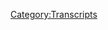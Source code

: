 {{Transcript
    | title         = [[540: March 15-16, 2021]]
    | caption       = [https://knowledgefight.libsyn.com/540-march-15-16-2021 Listen to this episode on Libsyn]
    | episodeNumber = [[540: March 15-16, 2021|540]]
    | length        = 01:52:33
}}

{{MessageBox
    | header     = Warning: Bot Generated Content
    | text       = This transcript was automatically generated by transcription software and likely contains many mistakes and misattributions. Please check the audio for definitive quotes, attribution, and context.
    | image      = N3yvass4myg91.webp
    | imagewidth = 50px
    | id         = warning
}}

{{TranscriptBlock
    | name      = Unknown Speaker
    | timestamp = 00:00:00.000
    | text      = Music
}}

{{TranscriptBlock
    | name      = Unknown Speaker
    | timestamp = 00:00:11.400
    | text      = No-no-no-no-no-n-knowledge fight
}}

{{TranscriptBlock
    | name      = Unknown Speaker
    | timestamp = 00:00:12.960
    | text      = Daaaagh
}}

{{TranscriptBlock
    | name      = Unknown Speaker
    | timestamp = 00:00:13.460
    | text      = Uh-huh-huh-huh-huh-huh-huh-huh
}}

{{TranscriptBlock
    | name      = Unknown Speaker
    | timestamp = 00:00:16.019
    | text      = Dan and Jordan, I am sweating
}}

{{TranscriptBlock
    | name      = Unknown Speaker
    | timestamp = 00:00:18.300
    | text      = Eh-eh-eh-eh-eh
}}

{{TranscriptBlock
    | name      = Unknown Speaker
    | timestamp = 00:00:19.339
    | text      = knowledgefight.com
}}

{{TranscriptBlock
    | name      = Unknown Speaker
    | timestamp = 00:00:20.539
    | text      = It's time to pray
}}

{{TranscriptBlock
    | name      = Unknown Speaker
    | timestamp = 00:00:21.359
    | text      = I have great respect for knowledge fight
}}

{{TranscriptBlock
    | name      = Unknown Speaker
    | timestamp = 00:00:24.000
    | text      = Knowledge fight
}}

{{TranscriptBlock
    | name      = Unknown Speaker
    | timestamp = 00:00:25.100
    | text      = I'm sick of them posing as if they're the good guys
}}

{{TranscriptBlock
    | name      = Unknown Speaker
    | timestamp = 00:00:27.399
    | text      = saying we are the bad guys
}}

{{TranscriptBlock
    | name      = Unknown Speaker
    | timestamp = 00:00:28.940
    | text      = Knowledge Fight.
}}

{{TranscriptBlock
    | name      = Unknown Speaker
    | timestamp = 00:00:30.059
    | text      = Dan and Jorg.
}}

{{TranscriptBlock
    | name      = Unknown Speaker
    | timestamp = 00:00:31.100
    | text      = Knowledge Fight.
}}

{{TranscriptBlock
    | name      = Unknown Speaker
    | timestamp = 00:00:32.219
    | text      = Riddle word, riddle word, riddle word.
}}

{{TranscriptBlock
    | name      = Unknown Speaker
    | timestamp = 00:00:34.219
    | text      = Ah, need, ah, need money.
}}

{{TranscriptBlock
    | name      = Unknown Speaker
    | timestamp = 00:00:36.380
    | text      = Riddle word, riddle word, riddle word.
}}

{{TranscriptBlock
    | name      = Unknown Speaker
    | timestamp = 00:00:39.340
    | text      = Andy and Kansas.
}}

{{TranscriptBlock
    | name      = Unknown Speaker
    | timestamp = 00:00:40.380
    | text      = Andy and Kansas.
}}

{{TranscriptBlock
    | name      = Unknown Speaker
    | timestamp = 00:00:42.219
    | text      = Stop it.
}}

{{TranscriptBlock
    | name      = Unknown Speaker
    | timestamp = 00:00:42.859
    | text      = Andy and Can, Andy and Kansas.
}}

{{TranscriptBlock
    | name      = Unknown Speaker
    | timestamp = 00:00:44.619
    | text      = Andy and, Andy.
}}

{{TranscriptBlock
    | name      = Unknown Speaker
    | timestamp = 00:00:46.219
    | text      = It's time to pray.
}}

{{TranscriptBlock
    | name      = Unknown Speaker
    | timestamp = 00:00:47.179
    | text      = Andy and Kansas, you're on the air.
}}

{{TranscriptBlock
    | name      = Unknown Speaker
    | timestamp = 00:00:48.539
    | text      = Thanks for holding.
}}

{{TranscriptBlock
    | name      = Unknown Speaker
    | timestamp = 00:00:49.340
    | text      = Hello, Alex.
}}

{{TranscriptBlock
    | name      = Unknown Speaker
    | timestamp = 00:00:50.060
    | text      = I'm a first-time caller.
}}

{{TranscriptBlock
    | name      = Unknown Speaker
    | timestamp = 00:00:51.020
    | text      = I'm a huge fan.
}}

{{TranscriptBlock
    | name      = Unknown Speaker
    | timestamp = 00:00:51.820
    | text      = I love your work.
}}

{{TranscriptBlock
    | name      = Unknown Speaker
    | timestamp = 00:00:53.020
    | text      = Knowledge Fight.
}}

{{TranscriptBlock
    | name      = Unknown Speaker
    | timestamp = 00:00:55.740
    | text      = Knowledge Fight dot com.
}}

{{TranscriptBlock
    | name      = Unknown Speaker
    | timestamp = 00:00:56.859
    | text      = I love you.
}}

{{TranscriptBlock
    | name      = Unknown Speaker
    | timestamp = 00:00:59.340
    | text      = Hey, everybody.
}}

{{TranscriptBlock
    | name      = Unknown Speaker
    | timestamp = 00:01:00.299
    | text      = Welcome back to Knowledge Fight.
}}

{{TranscriptBlock
    | name      = Unknown Speaker
    | timestamp = 00:01:01.179
    | text      = I'm Dan.
}}

{{TranscriptBlock
    | name      = Unknown Speaker
    | timestamp = 00:01:01.500
    | text      = I'm Jordan.
}}

{{TranscriptBlock
    | name      = Unknown Speaker
    | timestamp = 00:01:01.979
    | text      = We're a couple dudes.
}}

{{TranscriptBlock
    | name      = Unknown Speaker
    | timestamp = 00:01:02.539
    | text      = Like to sit around, drink novelty beverages,
}}

{{TranscriptBlock
    | name      = Unknown Speaker
    | timestamp = 00:01:04.140
    | text      = and talk a little bit about Alex Jones.
}}

{{TranscriptBlock
    | name      = Unknown Speaker
    | timestamp = 00:01:05.579
    | text      = Oh, indeed we are, Dan.
}}

{{TranscriptBlock
    | name      = Unknown Speaker
    | timestamp = 00:01:07.180
    | text      = Jordan.
}}

{{TranscriptBlock
    | name      = Unknown Speaker
    | timestamp = 00:01:07.659
    | text      = Dan.
}}

{{TranscriptBlock
    | name      = Unknown Speaker
    | timestamp = 00:01:08.299
    | text      = Jordan.
}}

{{TranscriptBlock
    | name      = Unknown Speaker
    | timestamp = 00:01:09.340
    | text      = I have a quick question.
}}

{{TranscriptBlock
    | name      = Unknown Speaker
    | timestamp = 00:01:10.140
    | text      = Sure, what up?
}}

{{TranscriptBlock
    | name      = Unknown Speaker
    | timestamp = 00:01:10.859
    | text      = What's your bright spot today?
}}

{{TranscriptBlock
    | name      = Unknown Speaker
    | timestamp = 00:01:11.819
    | text      = My bright spot today, Jordan, is that we're back to Alex Jones.
}}

{{TranscriptBlock
    | name      = Unknown Speaker
    | timestamp = 00:01:15.500
    | text      = He came back.
}}

{{TranscriptBlock
    | name      = Unknown Speaker
    | timestamp = 00:01:16.140
    | text      = He came back from the grocery store?
}}

{{TranscriptBlock
    | name      = Unknown Speaker
    | timestamp = 00:01:17.659
    | text      = He came back from the grocery store.
}}

{{TranscriptBlock
    | name      = Unknown Speaker
    | timestamp = 00:01:18.859
    | text      = That's a little surprising.
}}

{{TranscriptBlock
    | name      = Unknown Speaker
    | timestamp = 00:01:20.299
    | text      = Yeah, it is, and that's why it's a bright spot.
}}

{{TranscriptBlock
    | name      = Unknown Speaker
    | timestamp = 00:01:22.060
    | text      = I actually feel like I'm doing the thing that I set out to do
}}

{{TranscriptBlock
    | name      = Unknown Speaker
    | timestamp = 00:01:25.420
    | text      = instead of looking at Owen Schroyer filling in,
}}

{{TranscriptBlock
    | name      = Unknown Speaker
    | timestamp = 00:01:29.019
    | text      = and just being like, where is he?
}}

{{TranscriptBlock
    | name      = Unknown Speaker
    | timestamp = 00:01:31.579
    | text      = What is going on?
}}

{{TranscriptBlock
    | name      = Unknown Speaker
    | timestamp = 00:01:32.540
    | text      = And his stories of his time away, not to be believed.
}}

{{TranscriptBlock
    | name      = Unknown Speaker
    | timestamp = 00:01:36.140
    | text      = I'm very excited.
}}

{{TranscriptBlock
    | name      = Unknown Speaker
    | timestamp = 00:01:37.019
    | text      = Oh, OK.
}}

{{TranscriptBlock
    | name      = Unknown Speaker
    | timestamp = 00:01:38.620
    | text      = A lot of globalists and a lot of hot tubs.
}}

{{TranscriptBlock
    | name      = Unknown Speaker
    | timestamp = 00:01:40.780
    | text      = Maybe the reverse of that.
}}

{{TranscriptBlock
    | name      = Unknown Speaker
    | timestamp = 00:01:41.980
    | text      = OK.
}}

{{TranscriptBlock
    | name      = Unknown Speaker
    | timestamp = 00:01:42.219
    | text      = Anti-globalist outside of hot tubs.
}}

{{TranscriptBlock
    | name      = Unknown Speaker
    | timestamp = 00:01:46.060
    | text      = OK, that's a new genre of story.
}}

{{TranscriptBlock
    | name      = Unknown Speaker
    | timestamp = 00:01:47.900
    | text      = Yeah, but it feels good.
}}

{{TranscriptBlock
    | name      = Unknown Speaker
    | timestamp = 00:01:49.340
    | text      = It feels good for Alex to be back in studio
}}

{{TranscriptBlock
    | name      = Unknown Speaker
    | timestamp = 00:01:51.500
    | text      = and be full of shit, and I enjoy that.
}}

{{TranscriptBlock
    | name      = Unknown Speaker
    | timestamp = 00:01:54.219
    | text      = It's a sad bright spot.
}}

{{TranscriptBlock
    | name      = Unknown Speaker
    | timestamp = 00:01:55.900
    | text      = It is.
}}

{{TranscriptBlock
    | name      = Unknown Speaker
    | timestamp = 00:01:57.819
    | text      = Part of me hoped that Alex would give up the whole radio thing
}}

{{TranscriptBlock
    | name      = Unknown Speaker
    | timestamp = 00:02:01.500
    | text      = and just become kind of a troll that lives in the grocery store
}}

{{TranscriptBlock
    | name      = Unknown Speaker
    | timestamp = 00:02:04.780
    | text      = in the Mexican food section, just popping out and being like,
}}

{{TranscriptBlock
    | name      = Unknown Speaker
    | timestamp = 00:02:07.819
    | text      = are you sure you want this?
}}

{{TranscriptBlock
    | name      = Unknown Speaker
    | timestamp = 00:02:09.500
    | text      = You want the big enchilada.
}}

{{TranscriptBlock
    | name      = Unknown Speaker
    | timestamp = 00:02:10.780
    | text      = Yeah, exactly.
}}

{{TranscriptBlock
    | name      = Unknown Speaker
    | timestamp = 00:02:11.819
    | text      = Like, OK, all right.
}}

{{TranscriptBlock
    | name      = Unknown Speaker
    | timestamp = 00:02:12.860
    | text      = We're going to get to the big enchilada here in a second
}}

{{TranscriptBlock
    | name      = Unknown Speaker
    | timestamp = 00:02:14.620
    | text      = after this next break.
}}

{{TranscriptBlock
    | name      = Unknown Speaker
    | timestamp = 00:02:15.819
    | text      = Apparently, this grocery store is racist at me.
}}

{{TranscriptBlock
    | name      = Unknown Speaker
    | timestamp = 00:02:20.139
    | text      = I feel like Alex would fit in in the deli.
}}

{{TranscriptBlock
    | name      = Unknown Speaker
    | timestamp = 00:02:23.259
    | text      = I don't know, I actually don't even know.
}}

{{TranscriptBlock
    | name      = Unknown Speaker
    | timestamp = 00:02:24.860
    | text      = Here's the thing.
}}

{{TranscriptBlock
    | name      = Unknown Speaker
    | timestamp = 00:02:25.340
    | text      = Interesting thing about that grocery store
}}

{{TranscriptBlock
    | name      = Unknown Speaker
    | timestamp = 00:02:27.020
    | text      = is that it's also like a big restaurant.
}}

{{TranscriptBlock
    | name      = Unknown Speaker
    | timestamp = 00:02:29.259
    | text      = Naturally, yes.
}}

{{TranscriptBlock
    | name      = Unknown Speaker
    | timestamp = 00:02:30.060
    | text      = So it's like this large market slash Alex could...
}}

{{TranscriptBlock
    | name      = Unknown Speaker
    | timestamp = 00:02:34.219
    | text      = It's like a bazaar, if you will.
}}

{{TranscriptBlock
    | name      = Unknown Speaker
    | timestamp = 00:02:35.659
    | text      = Alex could, like, clean up, maybe.
}}

{{TranscriptBlock
    | name      = Unknown Speaker
    | timestamp = 00:02:37.659
    | text      = I don't know.
}}

{{TranscriptBlock
    | name      = Unknown Speaker
    | timestamp = 00:02:38.139
    | text      = Sure.
}}

{{TranscriptBlock
    | name      = Unknown Speaker
    | timestamp = 00:02:38.620
    | text      = I wouldn't hire him.
}}

{{TranscriptBlock
    | name      = Unknown Speaker
    | timestamp = 00:02:39.900
    | text      = He seems like a bad employee.
}}

{{TranscriptBlock
    | name      = Unknown Speaker
    | timestamp = 00:02:41.419
    | text      = I do feel like eventually we're going to see
}}

{{TranscriptBlock
    | name      = Unknown Speaker
    | timestamp = 00:02:44.139
    | text      = a remake of The Wrestler, but it's just Alex.
}}

{{TranscriptBlock
    | name      = Unknown Speaker
    | timestamp = 00:02:46.939
    | text      = A lot of that movie will be about insubordination
}}

{{TranscriptBlock
    | name      = Unknown Speaker
    | timestamp = 00:02:50.300
    | text      = on the part of Alex as an employee.
}}

{{TranscriptBlock
    | name      = Unknown Speaker
    | timestamp = 00:02:52.139
    | text      = I don't think he would take direction well.
}}

{{TranscriptBlock
    | name      = Unknown Speaker
    | timestamp = 00:02:53.819
    | text      = It's a pound and a half of meat.
}}

{{TranscriptBlock
    | name      = Unknown Speaker
    | timestamp = 00:02:55.580
    | text      = Take it.
}}

{{TranscriptBlock
    | name      = Unknown Speaker
    | timestamp = 00:02:57.580
    | text      = So what's your bright spot?
}}

{{TranscriptBlock
    | name      = Unknown Speaker
    | timestamp = 00:02:58.860
    | text      = My bright spot, Dan, is H. John Benjamin.
}}

{{TranscriptBlock
    | name      = Unknown Speaker
    | timestamp = 00:03:01.819
    | text      = He's great.
}}

{{TranscriptBlock
    | name      = Unknown Speaker
    | timestamp = 00:03:02.379
    | text      = I was watching some Bob's Burgers, as you do,
}}

{{TranscriptBlock
    | name      = Unknown Speaker
    | timestamp = 00:03:05.580
    | text      = because it's a fantastic show.
}}

{{TranscriptBlock
    | name      = Unknown Speaker
    | timestamp = 00:03:06.860
    | text      = You're trying to catch up on the Jay Johnson news?
}}

{{TranscriptBlock
    | name      = Unknown Speaker
    | timestamp = 00:03:08.620
    | text      = Of course.
}}

{{TranscriptBlock
    | name      = Unknown Speaker
    | timestamp = 00:03:09.259
    | text      = Of course.
}}

{{TranscriptBlock
    | name      = Unknown Speaker
    | timestamp = 00:03:09.659
    | text      = I want to see where...
}}

{{TranscriptBlock
    | name      = Unknown Speaker
    | timestamp = 00:03:10.539
    | text      = Do you think there's any clues as to whether or not
}}

{{TranscriptBlock
    | name      = Unknown Speaker
    | timestamp = 00:03:13.099
    | text      = it was him at the Capitol?
}}

{{TranscriptBlock
    | name      = Unknown Speaker
    | timestamp = 00:03:14.060
    | text      = Yeah, I want to see if Jimmy Pesto is OK.
}}

{{TranscriptBlock
    | name      = Unknown Speaker
    | timestamp = 00:03:17.580
    | text      = But then I started thinking about it.
}}

{{TranscriptBlock
    | name      = Unknown Speaker
    | timestamp = 00:03:18.860
    | text      = I really... I have been listening to H. John Benjamin
}}

{{TranscriptBlock
    | name      = Unknown Speaker
    | timestamp = 00:03:22.379
    | text      = since I was like 10.
}}

{{TranscriptBlock
    | name      = Unknown Speaker
    | timestamp = 00:03:23.819
    | text      = Yeah, Dr. Katz.
}}

{{TranscriptBlock
    | name      = Unknown Speaker
    | timestamp = 00:03:24.939
    | text      = Dr. Katz?
}}

{{TranscriptBlock
    | name      = Unknown Speaker
    | timestamp = 00:03:25.900
    | text      = Yeah, from the jump I was watching Dr. Katz
}}

{{TranscriptBlock
    | name      = Unknown Speaker
    | timestamp = 00:03:29.500
    | text      = as like a little kid.
}}

{{TranscriptBlock
    | name      = Unknown Speaker
    | timestamp = 00:03:30.860
    | text      = Yeah.
}}

{{TranscriptBlock
    | name      = Unknown Speaker
    | timestamp = 00:03:31.259
    | text      = And now I'm a full grown man and H. John Benjamin
}}

{{TranscriptBlock
    | name      = Unknown Speaker
    | timestamp = 00:03:35.419
    | text      = is still in my life.
}}

{{TranscriptBlock
    | name      = Unknown Speaker
    | timestamp = 00:03:36.860
    | text      = Yeah, that is interesting to think about.
}}

{{TranscriptBlock
    | name      = Unknown Speaker
    | timestamp = 00:03:38.699
    | text      = I don't know if I have gone a year.
}}

{{TranscriptBlock
    | name      = Unknown Speaker
    | timestamp = 00:03:41.259
    | text      = Archer? Other shows?
}}

{{TranscriptBlock
    | name      = Unknown Speaker
    | timestamp = 00:03:45.819
    | text      = Yeah, probably not.
}}

{{TranscriptBlock
    | name      = Unknown Speaker
    | timestamp = 00:03:46.860
    | text      = He's even had his own shows on Comedy Central
}}

{{TranscriptBlock
    | name      = Unknown Speaker
    | timestamp = 00:03:49.900
    | text      = that were incredibly short lived.
}}

{{TranscriptBlock
    | name      = Unknown Speaker
    | timestamp = 00:03:52.219
    | text      = Sure.
}}

{{TranscriptBlock
    | name      = Unknown Speaker
    | timestamp = 00:03:52.620
    | text      = Yeah, yeah, yeah.
}}

{{TranscriptBlock
    | name      = Unknown Speaker
    | timestamp = 00:03:53.500
    | text      = I think he's been everywhere for 20 years at least.
}}

{{TranscriptBlock
    | name      = Unknown Speaker
    | timestamp = 00:03:57.180
    | text      = And so I wanted to celebrate that I've always enjoyed
}}

{{TranscriptBlock
    | name      = Unknown Speaker
    | timestamp = 00:04:01.419
    | text      = H. John Benjamin in my life.
}}

{{TranscriptBlock
    | name      = Unknown Speaker
    | timestamp = 00:04:02.780
    | text      = I've never had a moment where I was like,
}}

{{TranscriptBlock
    | name      = Unknown Speaker
    | timestamp = 00:04:04.379
    | text      = oh, too much.
}}

{{TranscriptBlock
    | name      = Unknown Speaker
    | timestamp = 00:04:05.340
    | text      = Yeah.
}}

{{TranscriptBlock
    | name      = Unknown Speaker
    | timestamp = 00:04:05.819
    | text      = Now that's an achievement.
}}

{{TranscriptBlock
    | name      = Unknown Speaker
    | timestamp = 00:04:07.099
    | text      = Yeah, for sure.
}}

{{TranscriptBlock
    | name      = Unknown Speaker
    | timestamp = 00:04:07.740
    | text      = Yeah.
}}

{{TranscriptBlock
    | name      = Unknown Speaker
    | timestamp = 00:04:08.139
    | text      = Some of his stand up stuff was really funny too,
}}

{{TranscriptBlock
    | name      = Unknown Speaker
    | timestamp = 00:04:10.939
    | text      = like from that Invite Them Up CD.
}}

{{TranscriptBlock
    | name      = Unknown Speaker
    | timestamp = 00:04:13.259
    | text      = Totally.
}}

{{TranscriptBlock
    | name      = Unknown Speaker
    | timestamp = 00:04:14.060
    | text      = That Forgetta Buddies.
}}

{{TranscriptBlock
    | name      = Unknown Speaker
    | timestamp = 00:04:15.500
    | text      = Yeah, yeah, yeah.
}}

{{TranscriptBlock
    | name      = Unknown Speaker
    | timestamp = 00:04:16.300
    | text      = He's really funny in like a genuine,
}}

{{TranscriptBlock
    | name      = Unknown Speaker
    | timestamp = 00:04:18.540
    | text      = he's not just a voice either.
}}

{{TranscriptBlock
    | name      = Unknown Speaker
    | timestamp = 00:04:20.139
    | text      = No, he's incredible.
}}

{{TranscriptBlock
    | name      = Unknown Speaker
    | timestamp = 00:04:21.339
    | text      = One of our generation's great comedic talents
}}

{{TranscriptBlock
    | name      = Unknown Speaker
    | timestamp = 00:04:25.339
    | text      = and so jealous of his career in terms of how famous he is.
}}

{{TranscriptBlock
    | name      = Unknown Speaker
    | timestamp = 00:04:31.180
    | text      = Because he could probably go to that store,
}}

{{TranscriptBlock
    | name      = Unknown Speaker
    | timestamp = 00:04:33.819
    | text      = that grocery store where Alex is at.
}}

{{TranscriptBlock
    | name      = Unknown Speaker
    | timestamp = 00:04:35.019
    | text      = No one has any idea.
}}

{{TranscriptBlock
    | name      = Unknown Speaker
    | timestamp = 00:04:36.139
    | text      = Yeah, exactly.
}}

{{TranscriptBlock
    | name      = Unknown Speaker
    | timestamp = 00:04:36.620
    | text      = He's perfect famous.
}}

{{TranscriptBlock
    | name      = Unknown Speaker
    | timestamp = 00:04:38.060
    | text      = As long as he does a slightly different voice.
}}

{{TranscriptBlock
    | name      = Unknown Speaker
    | timestamp = 00:04:40.620
    | text      = Yeah, yeah, yeah.
}}

{{TranscriptBlock
    | name      = Unknown Speaker
    | timestamp = 00:04:41.579
    | text      = He could slide by without people bothering him probably.
}}

{{TranscriptBlock
    | name      = Unknown Speaker
    | timestamp = 00:04:44.379
    | text      = It is nice that, and also it's not
}}

{{TranscriptBlock
    | name      = Unknown Speaker
    | timestamp = 00:04:47.100
    | text      = like he's a guy who got famous for doing
}}

{{TranscriptBlock
    | name      = Unknown Speaker
    | timestamp = 00:04:50.379
    | text      = so many different voices.
}}

{{TranscriptBlock
    | name      = Unknown Speaker
    | timestamp = 00:04:52.300
    | text      = It's his voice.
}}

{{TranscriptBlock
    | name      = Unknown Speaker
    | timestamp = 00:04:53.660
    | text      = It's mostly the same voice.
}}

{{TranscriptBlock
    | name      = Unknown Speaker
    | timestamp = 00:04:55.019
    | text      = And a little bit different.
}}

{{TranscriptBlock
    | name      = Unknown Speaker
    | timestamp = 00:04:56.379
    | text      = And it's perfect every day.
}}

{{TranscriptBlock
    | name      = Unknown Speaker
    | timestamp = 00:04:58.139
    | text      = Yeah, yeah, yeah.
}}

{{TranscriptBlock
    | name      = Unknown Speaker
    | timestamp = 00:04:59.339
    | text      = So anyway, Jordan, let's get down to business
}}

{{TranscriptBlock
    | name      = Unknown Speaker
    | timestamp = 00:05:00.939
    | text      = on today's episode.
}}

{{TranscriptBlock
    | name      = Unknown Speaker
    | timestamp = 00:05:01.579
    | text      = Let's do it.
}}

{{TranscriptBlock
    | name      = Unknown Speaker
    | timestamp = 00:05:02.620
    | text      = Today what we're going to be doing
}}

{{TranscriptBlock
    | name      = Unknown Speaker
    | timestamp = 00:05:03.500
    | text      = is talking about March 15th and 16th, 2021.
}}

{{TranscriptBlock
    | name      = Unknown Speaker
    | timestamp = 00:05:06.300
    | text      = Blackjack!
}}

{{TranscriptBlock
    | name      = Unknown Speaker
    | timestamp = 00:05:07.100
    | text      = That was a tie.
}}

{{TranscriptBlock
    | name      = Unknown Speaker
    | timestamp = 00:05:07.579
    | text      = Oh, that was a tie.
}}

{{TranscriptBlock
    | name      = Unknown Speaker
    | timestamp = 00:05:08.300
    | text      = That was pretty close.
}}

{{TranscriptBlock
    | name      = Unknown Speaker
    | timestamp = 00:05:09.100
    | text      = That was probably a tie.
}}

{{TranscriptBlock
    | name      = Unknown Speaker
    | timestamp = 00:05:09.660
    | text      = I was really, I was looking at your lips,
}}

{{TranscriptBlock
    | name      = Unknown Speaker
    | timestamp = 00:05:11.819
    | text      = like waiting for it to begin.
}}

{{TranscriptBlock
    | name      = Unknown Speaker
    | timestamp = 00:05:13.339
    | text      = Yeah, yeah.
}}

{{TranscriptBlock
    | name      = Unknown Speaker
    | timestamp = 00:05:13.980
    | text      = It might've been as close as we've come to.
}}

{{TranscriptBlock
    | name      = Unknown Speaker
    | timestamp = 00:05:15.660
    | text      = That was, hey, dealer got blackjacked.
}}

{{TranscriptBlock
    | name      = Unknown Speaker
    | timestamp = 00:05:17.180
    | text      = Yeah, that's true.
}}

{{TranscriptBlock
    | name      = Unknown Speaker
    | timestamp = 00:05:17.819
    | text      = That's a push.
}}

{{TranscriptBlock
    | name      = Unknown Speaker
    | timestamp = 00:05:18.379
    | text      = You still won though.
}}

{{TranscriptBlock
    | name      = Unknown Speaker
    | timestamp = 00:05:19.100
    | text      = Did you get insurance?
}}

{{TranscriptBlock
    | name      = Unknown Speaker
    | timestamp = 00:05:20.139
    | text      = I did not.
}}

{{TranscriptBlock
    | name      = Unknown Speaker
    | timestamp = 00:05:21.259
    | text      = Nope.
}}

{{TranscriptBlock
    | name      = Unknown Speaker
    | timestamp = 00:05:21.819
    | text      = All right.
}}

{{TranscriptBlock
    | name      = Unknown Speaker
    | timestamp = 00:05:22.620
    | text      = Well, all right.
}}

{{TranscriptBlock
    | name      = Unknown Speaker
    | timestamp = 00:05:24.779
    | text      = So it's interesting.
}}

{{TranscriptBlock
    | name      = Unknown Speaker
    | timestamp = 00:05:26.300
    | text      = I was thinking about this, and this
}}

{{TranscriptBlock
    | name      = Unknown Speaker
    | timestamp = 00:05:27.500
    | text      = is kind of an indication of how like my brain went
}}

{{TranscriptBlock
    | name      = Unknown Speaker
    | timestamp = 00:05:30.139
    | text      = into some flights of fancy.
}}

{{TranscriptBlock
    | name      = Unknown Speaker
    | timestamp = 00:05:31.980
    | text      = Like, hey, you know, like the 14th, that's Pi Day 3.14.
}}

{{TranscriptBlock
    | name      = Unknown Speaker
    | timestamp = 00:05:36.939
    | text      = Sure.
}}

{{TranscriptBlock
    | name      = Unknown Speaker
    | timestamp = 00:05:37.259
    | text      = Right?
}}

{{TranscriptBlock
    | name      = Unknown Speaker
    | timestamp = 00:05:37.899
    | text      = 15th is the Ides of March.
}}

{{TranscriptBlock
    | name      = Unknown Speaker
    | timestamp = 00:05:39.420
    | text      = True.
}}

{{TranscriptBlock
    | name      = Unknown Speaker
    | timestamp = 00:05:39.899
    | text      = 16th is 3.16, Austin 3.16.
}}

{{TranscriptBlock
    | name      = Unknown Speaker
    | timestamp = 00:05:43.019
    | text      = Naturally, this is a big three stretch.
}}

{{TranscriptBlock
    | name      = Unknown Speaker
    | timestamp = 00:05:45.500
    | text      = It's amazing.
}}

{{TranscriptBlock
    | name      = Unknown Speaker
    | timestamp = 00:05:46.060
    | text      = It's huge.
}}

{{TranscriptBlock
    | name      = Unknown Speaker
    | timestamp = 00:05:46.620
    | text      = I don't know if there are, like, obviously there's like
}}

{{TranscriptBlock
    | name      = Unknown Speaker
    | timestamp = 00:05:49.339
    | text      = Christmas Eve, Christmas Boxing Day kind of thing.
}}

{{TranscriptBlock
    | name      = Unknown Speaker
    | timestamp = 00:05:52.379
    | text      = Those are kind of related.
}}

{{TranscriptBlock
    | name      = Unknown Speaker
    | timestamp = 00:05:54.060
    | text      = When's St. Patrick's Day this year?
}}

{{TranscriptBlock
    | name      = Unknown Speaker
    | timestamp = 00:05:56.139
    | text      = I think St. Patrick's Day weekend was this last weekend.
}}

{{TranscriptBlock
    | name      = Unknown Speaker
    | timestamp = 00:05:59.019
    | text      = We already have it?
}}

{{TranscriptBlock
    | name      = Unknown Speaker
    | timestamp = 00:06:00.220
    | text      = Oh.
}}

{{TranscriptBlock
    | name      = Unknown Speaker
    | timestamp = 00:06:00.540
    | text      = I know that they turned the river green.
}}

{{TranscriptBlock
    | name      = Unknown Speaker
    | timestamp = 00:06:01.980
    | text      = Did they?
}}

{{TranscriptBlock
    | name      = Unknown Speaker
    | timestamp = 00:06:02.540
    | text      = Yeah.
}}

{{TranscriptBlock
    | name      = Unknown Speaker
    | timestamp = 00:06:03.100
    | text      = Pandemic really changes Chicago and St. Patrick's Day.
}}

{{TranscriptBlock
    | name      = Unknown Speaker
    | timestamp = 00:06:06.379
    | text      = Yeah, you don't get to see people throwing up on walls.
}}

{{TranscriptBlock
    | name      = Unknown Speaker
    | timestamp = 00:06:09.100
    | text      = It's not terrible.
}}

{{TranscriptBlock
    | name      = Unknown Speaker
    | timestamp = 00:06:10.060
    | text      = It's not all bad.
}}

{{TranscriptBlock
    | name      = Unknown Speaker
    | timestamp = 00:06:10.939
    | text      = I don't miss when I used to live over by Clark Street,
}}

{{TranscriptBlock
    | name      = Unknown Speaker
    | timestamp = 00:06:14.060
    | text      = over by Wrigleyville.
}}

{{TranscriptBlock
    | name      = Unknown Speaker
    | timestamp = 00:06:16.300
    | text      = That was a menace.
}}

{{TranscriptBlock
    | name      = Unknown Speaker
    | timestamp = 00:06:17.339
    | text      = No, no.
}}

{{TranscriptBlock
    | name      = Unknown Speaker
    | timestamp = 00:06:18.220
    | text      = Oh, God.
}}

{{TranscriptBlock
    | name      = Unknown Speaker
    | timestamp = 00:06:18.860
    | text      = A friend talked me into going to that Sluggers,
}}

{{TranscriptBlock
    | name      = Unknown Speaker
    | timestamp = 00:06:21.500
    | text      = that bar that has a batting cage on the second floor.
}}

{{TranscriptBlock
    | name      = Unknown Speaker
    | timestamp = 00:06:24.060
    | text      = Oh, no.
}}

{{TranscriptBlock
    | name      = Unknown Speaker
    | timestamp = 00:06:24.699
    | text      = On St. Patrick's Day weekend.
}}

{{TranscriptBlock
    | name      = Unknown Speaker
    | timestamp = 00:06:26.300
    | text      = No, no, no, no, no, no.
}}

{{TranscriptBlock
    | name      = Unknown Speaker
    | timestamp = 00:06:28.060
    | text      = Oh, no.
}}

{{TranscriptBlock
    | name      = Unknown Speaker
    | timestamp = 00:06:29.420
    | text      = Just the humanity that you witnessed.
}}

{{TranscriptBlock
    | name      = Unknown Speaker
    | timestamp = 00:06:31.100
    | text      = I'm so proud that you're still here.
}}

{{TranscriptBlock
    | name      = Unknown Speaker
    | timestamp = 00:06:33.579
    | text      = Yeah.
}}

{{TranscriptBlock
    | name      = Unknown Speaker
    | timestamp = 00:06:34.139
    | text      = It was touch and go for a little bit.
}}

{{TranscriptBlock
    | name      = Unknown Speaker
    | timestamp = 00:06:36.459
    | text      = But anyway, three stretch days of holidays
}}

{{TranscriptBlock
    | name      = Unknown Speaker
    | timestamp = 00:06:40.379
    | text      = that aren't really holidays aside.
}}

{{TranscriptBlock
    | name      = Unknown Speaker
    | timestamp = 00:06:42.939
    | text      = Well, for us, then.
}}

{{TranscriptBlock
    | name      = Unknown Speaker
    | timestamp = 00:06:43.579
    | text      = We're back to Alex Jones, and that's exciting.
}}

{{TranscriptBlock
    | name      = Unknown Speaker
    | timestamp = 00:06:45.339
    | text      = So we'll get down to business on that.
}}

{{TranscriptBlock
    | name      = Unknown Speaker
    | timestamp = 00:06:46.620
    | text      = But before we do, Jordan, let's take a moment
}}

{{TranscriptBlock
    | name      = Unknown Speaker
    | timestamp = 00:06:47.819
    | text      = to say thank you to some folks who are wonks.
}}

{{TranscriptBlock
    | name      = Unknown Speaker
    | timestamp = 00:06:50.379
    | text      = Oh, that's a great idea.
}}

{{TranscriptBlock
    | name      = Unknown Speaker
    | timestamp = 00:06:51.579
    | text      = Here's what we got today.
}}

{{TranscriptBlock
    | name      = Unknown Speaker
    | timestamp = 00:06:52.379
    | text      = What do we got?
}}

{{TranscriptBlock
    | name      = Unknown Speaker
    | timestamp = 00:06:52.860
    | text      = We got a couple of wonks.
}}

{{TranscriptBlock
    | name      = Unknown Speaker
    | timestamp = 00:06:53.980
    | text      = OK.
}}

{{TranscriptBlock
    | name      = Unknown Speaker
    | timestamp = 00:06:54.300
    | text      = Couple of technocrats.
}}

{{TranscriptBlock
    | name      = Unknown Speaker
    | timestamp = 00:06:55.420
    | text      = All right.
}}

{{TranscriptBlock
    | name      = Unknown Speaker
    | timestamp = 00:06:55.819
    | text      = Got some birthdays.
}}

{{TranscriptBlock
    | name      = Unknown Speaker
    | timestamp = 00:06:56.699
    | text      = Anybody get married?
}}

{{TranscriptBlock
    | name      = Unknown Speaker
    | timestamp = 00:06:57.819
    | text      = No, no marriages that I remember.
}}

{{TranscriptBlock
    | name      = Unknown Speaker
    | timestamp = 00:07:00.779
    | text      = But then we have to have a symposium
}}

{{TranscriptBlock
    | name      = Unknown Speaker
    | timestamp = 00:07:03.579
    | text      = about the whole birthday thing.
}}

{{TranscriptBlock
    | name      = Unknown Speaker
    | timestamp = 00:07:05.500
    | text      = OK.
}}

{{TranscriptBlock
    | name      = Unknown Speaker
    | timestamp = 00:07:07.819
    | text      = I want to pitch a new plan.
}}

{{TranscriptBlock
    | name      = Unknown Speaker
    | timestamp = 00:07:09.259
    | text      = OK.
}}

{{TranscriptBlock
    | name      = Unknown Speaker
    | timestamp = 00:07:09.500
    | text      = And so we'll get to that here in a moment.
}}

{{TranscriptBlock
    | name      = Unknown Speaker
    | timestamp = 00:07:11.259
    | text      = First, Eric the HR jerk.
}}

{{TranscriptBlock
    | name      = Unknown Speaker
    | timestamp = 00:07:13.100
    | text      = Thank you so much.
}}

{{TranscriptBlock
    | name      = Unknown Speaker
    | timestamp = 00:07:13.579
    | text      = You are now a policy wonk.
}}

{{TranscriptBlock
    | name      = Unknown Speaker
    | timestamp = 00:07:14.939
    | text      = I'm a policy wonk.
}}

{{TranscriptBlock
    | name      = Unknown Speaker
    | timestamp = 00:07:16.060
    | text      = Thanks, Eric.
}}

{{TranscriptBlock
    | name      = Unknown Speaker
    | timestamp = 00:07:16.860
    | text      = Thank you.
}}

{{TranscriptBlock
    | name      = Unknown Speaker
    | timestamp = 00:07:17.259
    | text      = Next, 21 Blackjack.
}}

{{TranscriptBlock
    | name      = Unknown Speaker
    | timestamp = 00:07:19.100
    | text      = All right.
}}

{{TranscriptBlock
    | name      = Unknown Speaker
    | timestamp = 00:07:19.500
    | text      = Well, that's hardly fair.
}}

{{TranscriptBlock
    | name      = Unknown Speaker
    | timestamp = 00:07:21.100
    | text      = I'm a policy wonk.
}}

{{TranscriptBlock
    | name      = Unknown Speaker
    | timestamp = 00:07:22.220
    | text      = Thank you very much.
}}

{{TranscriptBlock
    | name      = Unknown Speaker
    | timestamp = 00:07:23.259
    | text      = The 21.
}}

{{TranscriptBlock
    | name      = Unknown Speaker
    | timestamp = 00:07:24.540
    | text      = Blackjack.
}}

{{TranscriptBlock
    | name      = Unknown Speaker
    | timestamp = 00:07:25.100
    | text      = There you go.
}}

{{TranscriptBlock
    | name      = Unknown Speaker
    | timestamp = 00:07:25.660
    | text      = I'll let you have that.
}}

{{TranscriptBlock
    | name      = Unknown Speaker
    | timestamp = 00:07:26.540
    | text      = Thank you.
}}

{{TranscriptBlock
    | name      = Unknown Speaker
    | timestamp = 00:07:26.939
    | text      = And shout out to a couple of technocrats.
}}

{{TranscriptBlock
    | name      = Unknown Speaker
    | timestamp = 00:07:29.100
    | text      = There are hot raptors seeking chocolate in your area.
}}

{{TranscriptBlock
    | name      = Unknown Speaker
    | timestamp = 00:07:31.740
    | text      = Thank you so much.
}}

{{TranscriptBlock
    | name      = Unknown Speaker
    | timestamp = 00:07:32.300
    | text      = You are now a technocrat.
}}

{{TranscriptBlock
    | name      = Unknown Speaker
    | timestamp = 00:07:33.420
    | text      = And Ian Kay, aka Carn Dog.
}}

{{TranscriptBlock
    | name      = Unknown Speaker
    | timestamp = 00:07:36.939
    | text      = Thank you so much.
}}

{{TranscriptBlock
    | name      = Unknown Speaker
    | timestamp = 00:07:37.500
    | text      = You are now a technocrat.
}}

{{TranscriptBlock
    | name      = Unknown Speaker
    | timestamp = 00:07:38.939
    | text      = I'm a policy wonk.
}}

{{TranscriptBlock
    | name      = Unknown Speaker
    | timestamp = 00:07:40.139
    | text      = Crikey, mate.
}}

{{TranscriptBlock
    | name      = Unknown Speaker
    | timestamp = 00:07:40.939
    | text      = That's fantastic.
}}

{{TranscriptBlock
    | name      = Unknown Speaker
    | timestamp = 00:07:41.819
    | text      = Have yourself a brew.
}}

{{TranscriptBlock
    | name      = Unknown Speaker
    | timestamp = 00:07:43.180
    | text      = How's your 401k doing, bro?
}}

{{TranscriptBlock
    | name      = Unknown Speaker
    | timestamp = 00:07:44.620
    | text      = All right.
}}

{{TranscriptBlock
    | name      = Unknown Speaker
    | timestamp = 00:07:44.860
    | text      = We got to go full tilt boogie on this, Watson, all right?
}}

{{TranscriptBlock
    | name      = Unknown Speaker
    | timestamp = 00:07:47.420
    | text      = Let's just get down to business.
}}

{{TranscriptBlock
    | name      = Unknown Speaker
    | timestamp = 00:07:48.699
    | text      = We ain't making that money off that heroin.
}}

{{TranscriptBlock
    | name      = Unknown Speaker
    | timestamp = 00:07:50.779
    | text      = Why are you pimps so good?
}}

{{TranscriptBlock
    | name      = Unknown Speaker
    | timestamp = 00:07:52.779
    | text      = My neck is freakishly large.
}}

{{TranscriptBlock
    | name      = Unknown Speaker
    | timestamp = 00:07:54.459
    | text      = I declare info war on you.
}}

{{TranscriptBlock
    | name      = Unknown Speaker
    | timestamp = 00:07:57.019
    | text      = Thank you so much.
}}

{{TranscriptBlock
    | name      = Unknown Speaker
    | timestamp = 00:07:57.740
    | text      = There are hot raptors seeking chocolate in your area.
}}

{{TranscriptBlock
    | name      = Unknown Speaker
    | timestamp = 00:07:59.660
    | text      = And Carn Dog.
}}

{{TranscriptBlock
    | name      = Unknown Speaker
    | timestamp = 00:08:00.379
    | text      = Yes.
}}

{{TranscriptBlock
    | name      = Unknown Speaker
    | timestamp = 00:08:00.779
    | text      = Thank you very much to the both of you.
}}

{{TranscriptBlock
    | name      = Unknown Speaker
    | timestamp = 00:08:02.220
    | text      = So Jordan, here's the thing.
}}

{{TranscriptBlock
    | name      = Unknown Speaker
    | timestamp = 00:08:03.819
    | text      = I'm a little bit sometimes behind on some messages.
}}

{{TranscriptBlock
    | name      = Unknown Speaker
    | timestamp = 00:08:07.660
    | text      = A little bit.
}}

{{TranscriptBlock
    | name      = Unknown Speaker
    | timestamp = 00:08:08.060
    | text      = Every now and again, I lose track of some of the inbox.
}}

{{TranscriptBlock
    | name      = Unknown Speaker
    | timestamp = 00:08:10.860
    | text      = And so I sometimes don't see some of these birthday shout
}}

{{TranscriptBlock
    | name      = Unknown Speaker
    | timestamp = 00:08:14.060
    | text      = outs, and I feel bad.
}}

{{TranscriptBlock
    | name      = Unknown Speaker
    | timestamp = 00:08:14.860
    | text      = As is the case with a couple of these shout outs today.
}}

{{TranscriptBlock
    | name      = Unknown Speaker
    | timestamp = 00:08:17.259
    | text      = These are bladed birthday shout outs.
}}

{{TranscriptBlock
    | name      = Unknown Speaker
    | timestamp = 00:08:19.259
    | text      = Yeah, of course.
}}

{{TranscriptBlock
    | name      = Unknown Speaker
    | timestamp = 00:08:19.660
    | text      = This is like when your grandma would send a check,
}}

{{TranscriptBlock
    | name      = Unknown Speaker
    | timestamp = 00:08:21.500
    | text      = and it would be like for $5, and it would come three weeks
}}

{{TranscriptBlock
    | name      = Unknown Speaker
    | timestamp = 00:08:23.819
    | text      = late.
}}

{{TranscriptBlock
    | name      = Unknown Speaker
    | timestamp = 00:08:24.139
    | text      = Right, right, right, right.
}}

{{TranscriptBlock
    | name      = Unknown Speaker
    | timestamp = 00:08:25.500
    | text      = Yeah, this is from March 22, 2020.
}}

{{TranscriptBlock
    | name      = Unknown Speaker
    | timestamp = 00:08:29.980
    | text      = It's not that far.
}}

{{TranscriptBlock
    | name      = Unknown Speaker
    | timestamp = 00:08:32.860
    | text      = So what I want to do, I want to institute a new thing,
}}

{{TranscriptBlock
    | name      = Unknown Speaker
    | timestamp = 00:08:35.019
    | text      = because this is getting to be too much.
}}

{{TranscriptBlock
    | name      = Unknown Speaker
    | timestamp = 00:08:36.460
    | text      = And I love making people's birthdays special.
}}

{{TranscriptBlock
    | name      = Unknown Speaker
    | timestamp = 00:08:39.500
    | text      = I love being able to do that.
}}

{{TranscriptBlock
    | name      = Unknown Speaker
    | timestamp = 00:08:41.500
    | text      = Yeah.
}}

{{TranscriptBlock
    | name      = Unknown Speaker
    | timestamp = 00:08:41.820
    | text      = We got to do this once a month.
}}

{{TranscriptBlock
    | name      = Unknown Speaker
    | timestamp = 00:08:43.019
    | text      = We got to do birthday roundup for the months.
}}

{{TranscriptBlock
    | name      = Unknown Speaker
    | timestamp = 00:08:45.980
    | text      = So from now on, by the end of the month,
}}

{{TranscriptBlock
    | name      = Unknown Speaker
    | timestamp = 00:08:49.500
    | text      = if you want to send me a birthday shout out
}}

{{TranscriptBlock
    | name      = Unknown Speaker
    | timestamp = 00:08:51.659
    | text      = that you want us to do for the next month, we'll do it.
}}

{{TranscriptBlock
    | name      = Unknown Speaker
    | timestamp = 00:08:56.379
    | text      = I'll probably lose track of some.
}}

{{TranscriptBlock
    | name      = Unknown Speaker
    | timestamp = 00:08:57.899
    | text      = I was going to say this.
}}

{{TranscriptBlock
    | name      = Unknown Speaker
    | timestamp = 00:08:59.500
    | text      = This isn't going to work.
}}

{{TranscriptBlock
    | name      = Unknown Speaker
    | timestamp = 00:09:00.460
    | text      = This is going to be such a...
}}

{{TranscriptBlock
    | name      = Unknown Speaker
    | timestamp = 00:09:03.820
    | text      = I do like any solution that doesn't have anything
}}

{{TranscriptBlock
    | name      = Unknown Speaker
    | timestamp = 00:09:06.860
    | text      = to do with the problem, which is that we're
}}

{{TranscriptBlock
    | name      = Unknown Speaker
    | timestamp = 00:09:08.779
    | text      = terrible with correspondence.
}}

{{TranscriptBlock
    | name      = Unknown Speaker
    | timestamp = 00:09:10.379
    | text      = Terrible with correspondence, and I'm
}}

{{TranscriptBlock
    | name      = Unknown Speaker
    | timestamp = 00:09:12.700
    | text      = only good at keeping certain things in order in my head.
}}

{{TranscriptBlock
    | name      = Unknown Speaker
    | timestamp = 00:09:17.100
    | text      = It's unfortunate that we live in a world
}}

{{TranscriptBlock
    | name      = Unknown Speaker
    | timestamp = 00:09:18.700
    | text      = where we read every email and respond in our head
}}

{{TranscriptBlock
    | name      = Unknown Speaker
    | timestamp = 00:09:21.259
    | text      = and then forget to actually do it.
}}

{{TranscriptBlock
    | name      = Unknown Speaker
    | timestamp = 00:09:22.940
    | text      = That is a big problem.
}}

{{TranscriptBlock
    | name      = Unknown Speaker
    | timestamp = 00:09:23.899
    | text      = Yeah, yeah, yeah.
}}

{{TranscriptBlock
    | name      = Unknown Speaker
    | timestamp = 00:09:24.539
    | text      = And then the second problem that I have
}}

{{TranscriptBlock
    | name      = Unknown Speaker
    | timestamp = 00:09:26.139
    | text      = is I think I'm just a little bit too old.
}}

{{TranscriptBlock
    | name      = Unknown Speaker
    | timestamp = 00:09:28.460
    | text      = If I was born maybe a couple of years earlier,
}}

{{TranscriptBlock
    | name      = Unknown Speaker
    | timestamp = 00:09:31.100
    | text      = I would have really integrated a lot of the technologies
}}

{{TranscriptBlock
    | name      = Unknown Speaker
    | timestamp = 00:09:34.059
    | text      = in terms of organization and like, I don't know.
}}

{{TranscriptBlock
    | name      = Unknown Speaker
    | timestamp = 00:09:37.659
    | text      = Yeah, yeah, yeah.
}}

{{TranscriptBlock
    | name      = Unknown Speaker
    | timestamp = 00:09:38.620
    | text      = What is like QuickBooks for a to-do list?
}}

{{TranscriptBlock
    | name      = Unknown Speaker
    | timestamp = 00:09:41.340
    | text      = Yeah, but it goes a little too far sometimes.
}}

{{TranscriptBlock
    | name      = Unknown Speaker
    | timestamp = 00:09:44.539
    | text      = My partner, she'll respond to emails from students
}}

{{TranscriptBlock
    | name      = Unknown Speaker
    | timestamp = 00:09:47.580
    | text      = at like 10 p.m. because it shows up on her phone.
}}

{{TranscriptBlock
    | name      = Unknown Speaker
    | timestamp = 00:09:51.259
    | text      = And it's like, well, that's not a good work-life balance.
}}

{{TranscriptBlock
    | name      = Unknown Speaker
    | timestamp = 00:09:53.419
    | text      = I think that might be better, though,
}}

{{TranscriptBlock
    | name      = Unknown Speaker
    | timestamp = 00:09:55.259
    | text      = in terms of keeping things moving smoothly.
}}

{{TranscriptBlock
    | name      = Unknown Speaker
    | timestamp = 00:09:59.740
    | text      = There's that.
}}

{{TranscriptBlock
    | name      = Unknown Speaker
    | timestamp = 00:10:00.460
    | text      = But Mitch W., you had a birthday earlier this month.
}}

{{TranscriptBlock
    | name      = Unknown Speaker
    | timestamp = 00:10:03.580
    | text      = Happy birthday.
}}

{{TranscriptBlock
    | name      = Unknown Speaker
    | timestamp = 00:10:04.220
    | text      = Happy birthday, Mitch.
}}

{{TranscriptBlock
    | name      = Unknown Speaker
    | timestamp = 00:10:04.539
    | text      = Hope you had a great one.
}}

{{TranscriptBlock
    | name      = Unknown Speaker
    | timestamp = 00:10:05.659
    | text      = Also, Adrian, Trey wants to send a little happy birthday
}}

{{TranscriptBlock
    | name      = Unknown Speaker
    | timestamp = 00:10:08.940
    | text      = message out to you earlier this month.
}}

{{TranscriptBlock
    | name      = Unknown Speaker
    | timestamp = 00:10:11.019
    | text      = Sorry we missed it.
}}

{{TranscriptBlock
    | name      = Unknown Speaker
    | timestamp = 00:10:12.139
    | text      = Yeah.
}}

{{TranscriptBlock
    | name      = Unknown Speaker
    | timestamp = 00:10:12.779
    | text      = And Dylan.
}}

{{TranscriptBlock
    | name      = Unknown Speaker
    | timestamp = 00:10:14.299
    | text      = What's up, Dylan?
}}

{{TranscriptBlock
    | name      = Unknown Speaker
    | timestamp = 00:10:15.179
    | text      = Hey, Dylan.
}}

{{TranscriptBlock
    | name      = Unknown Speaker
    | timestamp = 00:10:15.899
    | text      = Carrie got in touch with us, wants
}}

{{TranscriptBlock
    | name      = Unknown Speaker
    | timestamp = 00:10:17.740
    | text      = to wish you a happy birthday.
}}

{{TranscriptBlock
    | name      = Unknown Speaker
    | timestamp = 00:10:20.299
    | text      = March babies.
}}

{{TranscriptBlock
    | name      = Unknown Speaker
    | timestamp = 00:10:21.580
    | text      = Yeah, we got it.
}}

{{TranscriptBlock
    | name      = Unknown Speaker
    | timestamp = 00:10:22.940
    | text      = All right.
}}

{{TranscriptBlock
    | name      = Unknown Speaker
    | timestamp = 00:10:23.500
    | text      = OK.
}}

{{TranscriptBlock
    | name      = Unknown Speaker
    | timestamp = 00:10:23.820
    | text      = So Jordan, we had an interesting episode
}}

{{TranscriptBlock
    | name      = Unknown Speaker
    | timestamp = 00:10:25.580
    | text      = to go over, a whole lot of bullshit.
}}

{{TranscriptBlock
    | name      = Unknown Speaker
    | timestamp = 00:10:27.179
    | text      = And in lieu of an out-of-context drop,
}}

{{TranscriptBlock
    | name      = Unknown Speaker
    | timestamp = 00:10:30.779
    | text      = I wanted to do something a little bit special.
}}

{{TranscriptBlock
    | name      = Unknown Speaker
    | timestamp = 00:10:33.740
    | text      = And so Mika, or maybe Micah, I'm not entirely sure, M-I-K-A,
}}

{{TranscriptBlock
    | name      = Unknown Speaker
    | timestamp = 00:10:38.220
    | text      = got in touch.
}}

{{TranscriptBlock
    | name      = Unknown Speaker
    | timestamp = 00:10:38.940
    | text      = And their partner had, it's the anniversary
}}

{{TranscriptBlock
    | name      = Unknown Speaker
    | timestamp = 00:10:44.779
    | text      = of working from home.
}}

{{TranscriptBlock
    | name      = Unknown Speaker
    | timestamp = 00:10:46.539
    | text      = Oh, no.
}}

{{TranscriptBlock
    | name      = Unknown Speaker
    | timestamp = 00:10:47.580
    | text      = And apparently, they may have some hydration problems.
}}

{{TranscriptBlock
    | name      = Unknown Speaker
    | timestamp = 00:10:49.980
    | text      = OK.
}}

{{TranscriptBlock
    | name      = Unknown Speaker
    | timestamp = 00:10:50.460
    | text      = So Jason Bowman, go drink some water.
}}

{{TranscriptBlock
    | name      = Unknown Speaker
    | timestamp = 00:10:52.539
    | text      = The UN says you don't need vitamin C, oxygen, or water.
}}

{{TranscriptBlock
    | name      = Unknown Speaker
    | timestamp = 00:10:57.019
    | text      = Now, when you fly in an airplane,
}}

{{TranscriptBlock
    | name      = Unknown Speaker
    | timestamp = 00:10:59.340
    | text      = do not drink the water.
}}

{{TranscriptBlock
    | name      = Unknown Speaker
    | timestamp = 00:11:01.659
    | text      = No.
}}

{{TranscriptBlock
    | name      = Unknown Speaker
    | timestamp = 00:11:02.379
    | text      = Is Putin putting sugar water in people?
}}

{{TranscriptBlock
    | name      = Unknown Speaker
    | timestamp = 00:11:04.460
    | text      = Absolutely, to end the hysteria.
}}

{{TranscriptBlock
    | name      = Unknown Speaker
    | timestamp = 00:11:06.779
    | text      = I have water samples still that I
}}

{{TranscriptBlock
    | name      = Unknown Speaker
    | timestamp = 00:11:09.659
    | text      = have kept for several months in my refrigerator.
}}

{{TranscriptBlock
    | name      = Unknown Speaker
    | timestamp = 00:11:12.220
    | text      = And it's amazing what happens over the long term.
}}

{{TranscriptBlock
    | name      = Unknown Speaker
    | timestamp = 00:11:17.419
    | text      = You should shoot a YouTube video of that and show it.
}}

{{TranscriptBlock
    | name      = Unknown Speaker
    | timestamp = 00:11:19.419
    | text      = But that's really unscientific.
}}

{{TranscriptBlock
    | name      = Unknown Speaker
    | timestamp = 00:11:21.419
    | text      = And I'm not poo-pooing the fact that you're doing that.
}}

{{TranscriptBlock
    | name      = Unknown Speaker
    | timestamp = 00:11:23.659
    | text      = That's a good way to start out observing things.
}}

{{TranscriptBlock
    | name      = Unknown Speaker
    | timestamp = 00:11:25.820
    | text      = But I appreciate your call.
}}

{{TranscriptBlock
    | name      = Unknown Speaker
    | timestamp = 00:11:26.940
    | text      = Go drink some water.
}}

{{TranscriptBlock
    | name      = Unknown Speaker
    | timestamp = 00:11:27.820
    | text      = Go drink some goddamn water.
}}

{{TranscriptBlock
    | name      = Unknown Speaker
    | timestamp = 00:11:29.740
    | text      = All right.
}}

{{TranscriptBlock
    | name      = Unknown Speaker
    | timestamp = 00:11:30.059
    | text      = Now, down to business.
}}

{{TranscriptBlock
    | name      = Unknown Speaker
    | timestamp = 00:11:31.100
    | text      = OK.
}}

{{TranscriptBlock
    | name      = Unknown Speaker
    | timestamp = 00:11:32.299
    | text      = We'll start here on the 15th.
}}

{{TranscriptBlock
    | name      = Unknown Speaker
    | timestamp = 00:11:33.580
    | text      = And I would say that Alex, he's been gone for a week.
}}

{{TranscriptBlock
    | name      = Unknown Speaker
    | timestamp = 00:11:38.059
    | text      = And I was interested to see how he was going to return.
}}

{{TranscriptBlock
    | name      = Unknown Speaker
    | timestamp = 00:11:41.980
    | text      = And he came in.
}}

{{TranscriptBlock
    | name      = Unknown Speaker
    | timestamp = 00:11:42.940
    | text      = And the way I would describe him is dramatic and a little low
}}

{{TranscriptBlock
    | name      = Unknown Speaker
    | timestamp = 00:11:46.779
    | text      = register.
}}

{{TranscriptBlock
    | name      = Unknown Speaker
    | timestamp = 00:11:48.299
    | text      = He comes back from his weird vacations, usually.
}}

{{TranscriptBlock
    | name      = Unknown Speaker
    | timestamp = 00:11:51.340
    | text      = Well, he's got a day where he's a little bit down.
}}

{{TranscriptBlock
    | name      = Unknown Speaker
    | timestamp = 00:11:53.179
    | text      = He's a little sleepy.
}}

{{TranscriptBlock
    | name      = Unknown Speaker
    | timestamp = 00:11:54.139
    | text      = Yeah.
}}

{{TranscriptBlock
    | name      = Unknown Speaker
    | timestamp = 00:11:55.259
    | text      = Ladies and gentlemen, we could not
}}

{{TranscriptBlock
    | name      = Unknown Speaker
    | timestamp = 00:11:57.820
    | text      = be doing more important work right now.
}}

{{TranscriptBlock
    | name      = Unknown Speaker
    | timestamp = 00:12:00.860
    | text      = I'm very honored to be your host.
}}

{{TranscriptBlock
    | name      = Unknown Speaker
    | timestamp = 00:12:02.139
    | text      = Very honored to be here with you on this live March 15th,
}}

{{TranscriptBlock
    | name      = Unknown Speaker
    | timestamp = 00:12:07.740
    | text      = Monday, global transmission, the Ides of March.
}}

{{TranscriptBlock
    | name      = Unknown Speaker
    | timestamp = 00:12:10.620
    | text      = I am going to air a special report here.
}}

{{TranscriptBlock
    | name      = Unknown Speaker
    | timestamp = 00:12:22.779
    | text      = And then when I return, we're going to get into the earth
}}

{{TranscriptBlock
    | name      = Unknown Speaker
    | timestamp = 00:12:26.620
    | text      = shaking developments that are unfolding here today.
}}

{{TranscriptBlock
    | name      = Unknown Speaker
    | timestamp = 00:12:31.659
    | text      = Weird vibe.
}}

{{TranscriptBlock
    | name      = Unknown Speaker
    | timestamp = 00:12:32.779
    | text      = I'm going to start the show and then leave.
}}

{{TranscriptBlock
    | name      = Unknown Speaker
    | timestamp = 00:12:35.820
    | text      = I'm going to play a report.
}}

{{TranscriptBlock
    | name      = Unknown Speaker
    | timestamp = 00:12:37.340
    | text      = I'm going to get out of here.
}}

{{TranscriptBlock
    | name      = Unknown Speaker
    | timestamp = 00:12:38.220
    | text      = It's a weird vibe, but it's also not that weird from listening
}}

{{TranscriptBlock
    | name      = Unknown Speaker
    | timestamp = 00:12:41.659
    | text      = to his show a lot.
}}

{{TranscriptBlock
    | name      = Unknown Speaker
    | timestamp = 00:12:42.940
    | text      = It's fairly like do regular for Alex, but it is weird.
}}

{{TranscriptBlock
    | name      = Unknown Speaker
    | timestamp = 00:12:47.899
    | text      = It's a strange vibe.
}}

{{TranscriptBlock
    | name      = Unknown Speaker
    | timestamp = 00:12:49.100
    | text      = And I was like, there's something going on.
}}

{{TranscriptBlock
    | name      = Unknown Speaker
    | timestamp = 00:12:51.179
    | text      = And then I realized what it was later.
}}

{{TranscriptBlock
    | name      = Unknown Speaker
    | timestamp = 00:12:53.019
    | text      = Alex reveals.
}}

{{TranscriptBlock
    | name      = Unknown Speaker
    | timestamp = 00:12:54.059
    | text      = So the mystery will be solved.
}}

{{TranscriptBlock
    | name      = Unknown Speaker
    | timestamp = 00:12:55.980
    | text      = Why is Alex so weird?
}}

{{TranscriptBlock
    | name      = Unknown Speaker
    | timestamp = 00:12:57.259
    | text      = That's good.
}}

{{TranscriptBlock
    | name      = Unknown Speaker
    | timestamp = 00:12:57.980
    | text      = But he breaks down some of the big headlines like boxing
}}

{{TranscriptBlock
    | name      = Unknown Speaker
    | timestamp = 00:13:01.259
    | text      = great Marvin Hagler.
}}

{{TranscriptBlock
    | name      = Unknown Speaker
    | timestamp = 00:13:02.620
    | text      = Oh, rest in peace.
}}

{{TranscriptBlock
    | name      = Unknown Speaker
    | timestamp = 00:13:03.740
    | text      = Yeah.
}}

{{TranscriptBlock
    | name      = Unknown Speaker
    | timestamp = 00:13:03.980
    | text      = You don't just have marvelous Marvin Hagler dying a day after
}}

{{TranscriptBlock
    | name      = Unknown Speaker
    | timestamp = 00:13:09.980
    | text      = he took the vaccine.
}}

{{TranscriptBlock
    | name      = Unknown Speaker
    | timestamp = 00:13:11.580
    | text      = You don't just have Hank Aaron dying after he got the second
}}

{{TranscriptBlock
    | name      = Unknown Speaker
    | timestamp = 00:13:14.539
    | text      = vaccine. You have the media lying and battling to keep that
}}

{{TranscriptBlock
    | name      = Unknown Speaker
    | timestamp = 00:13:18.779
    | text      = information coming out from the families because they can
}}

{{TranscriptBlock
    | name      = Unknown Speaker
    | timestamp = 00:13:21.980
    | text      = cover up average people dying.
}}

{{TranscriptBlock
    | name      = Unknown Speaker
    | timestamp = 00:13:23.580
    | text      = It's hard to cover up sports icons.
}}

{{TranscriptBlock
    | name      = Unknown Speaker
    | timestamp = 00:13:25.899
    | text      = So the idea that boxing great Marvin Hagler died after getting
}}

{{TranscriptBlock
    | name      = Unknown Speaker
    | timestamp = 00:13:29.019
    | text      = a COVID-19 vaccine didn't come from any solid reporting that
}}

{{TranscriptBlock
    | name      = Unknown Speaker
    | timestamp = 00:13:32.299
    | text      = Alex is working off of.
}}

{{TranscriptBlock
    | name      = Unknown Speaker
    | timestamp = 00:13:33.899
    | text      = He's taking that information from a random Facebook post by
}}

{{TranscriptBlock
    | name      = Unknown Speaker
    | timestamp = 00:13:36.779
    | text      = another boxer.
}}

{{TranscriptBlock
    | name      = Unknown Speaker
    | timestamp = 00:13:38.059
    | text      = Hagler's wife, Kay, has come out and been clear that this is
}}

{{TranscriptBlock
    | name      = Unknown Speaker
    | timestamp = 00:13:40.620
    | text      = not the case and that he passed away from natural causes.
}}

{{TranscriptBlock
    | name      = Unknown Speaker
    | timestamp = 00:13:43.419
    | text      = I can't determine whether or not Hagler had been vaccinated.
}}

{{TranscriptBlock
    | name      = Unknown Speaker
    | timestamp = 00:13:46.539
    | text      = And if he had, I have no idea when he would have gotten the
}}

{{TranscriptBlock
    | name      = Unknown Speaker
    | timestamp = 00:13:49.580
    | text      = vaccine.
}}

{{TranscriptBlock
    | name      = Unknown Speaker
    | timestamp = 00:13:50.220
    | text      = My point here is that I really want to demonstrate the flimsy
}}

{{TranscriptBlock
    | name      = Unknown Speaker
    | timestamp = 00:13:53.179
    | text      = level of information Alex works with.
}}

{{TranscriptBlock
    | name      = Unknown Speaker
    | timestamp = 00:13:55.340
    | text      = He has absolutely zero evidence past that Facebook post that
}}

{{TranscriptBlock
    | name      = Unknown Speaker
    | timestamp = 00:13:58.139
    | text      = Hagler's death is related to a vaccination, and that's
}}

{{TranscriptBlock
    | name      = Unknown Speaker
    | timestamp = 00:14:00.860
    | text      = sufficient for him to report it definitively.
}}

{{TranscriptBlock
    | name      = Unknown Speaker
    | timestamp = 00:14:03.580
    | text      = No one interested in getting the story right could possibly
}}

{{TranscriptBlock
    | name      = Unknown Speaker
    | timestamp = 00:14:05.820
    | text      = use that as a workflow.
}}

{{TranscriptBlock
    | name      = Unknown Speaker
    | timestamp = 00:14:07.419
    | text      = Also, there's been no evidence found that suggests that Hank
}}

{{TranscriptBlock
    | name      = Unknown Speaker
    | timestamp = 00:14:10.460
    | text      = Aaron's death was related to getting vaccinated two weeks
}}

{{TranscriptBlock
    | name      = Unknown Speaker
    | timestamp = 00:14:12.779
    | text      = prior.
}}

{{TranscriptBlock
    | name      = Unknown Speaker
    | timestamp = 00:14:13.340
    | text      = He was 86 years old.
}}

{{TranscriptBlock
    | name      = Unknown Speaker
    | timestamp = 00:14:14.779
    | text      = So who knows what the case is there?
}}

{{TranscriptBlock
    | name      = Unknown Speaker
    | timestamp = 00:14:17.179
    | text      = Yeah, it's also shit.
}}

{{TranscriptBlock
    | name      = Unknown Speaker
    | timestamp = 00:14:18.539
    | text      = Also, Alex should keep those two names specifically out the
}}

{{TranscriptBlock
    | name      = Unknown Speaker
    | timestamp = 00:14:22.299
    | text      = fuck of his mouth.
}}

{{TranscriptBlock
    | name      = Unknown Speaker
    | timestamp = 00:14:23.259
    | text      = You'd be nice.
}}

{{TranscriptBlock
    | name      = Unknown Speaker
    | timestamp = 00:14:23.820
    | text      = Those Marvelous Marvin dealt with so much goddamn racism
}}

{{TranscriptBlock
    | name      = Unknown Speaker
    | timestamp = 00:14:29.500
    | text      = from guys exactly like fucking Alex.
}}

{{TranscriptBlock
    | name      = Unknown Speaker
    | timestamp = 00:14:32.700
    | text      = Hank Aaron dealt with so much fucking racism from guys like
}}

{{TranscriptBlock
    | name      = Unknown Speaker
    | timestamp = 00:14:36.940
    | text      = fucking Alex.
}}

{{TranscriptBlock
    | name      = Unknown Speaker
    | timestamp = 00:14:37.740
    | text      = Keep their names out of your mouth.
}}

{{TranscriptBlock
    | name      = Unknown Speaker
    | timestamp = 00:14:39.659
    | text      = You'd be nice.
}}

{{TranscriptBlock
    | name      = Unknown Speaker
    | timestamp = 00:14:40.860
    | text      = So as we know, Alex was hanging out in a grocery store for
}}

{{TranscriptBlock
    | name      = Unknown Speaker
    | timestamp = 00:14:43.740
    | text      = a little bit.
}}

{{TranscriptBlock
    | name      = Unknown Speaker
    | timestamp = 00:14:44.220
    | text      = Sure.
}}

{{TranscriptBlock
    | name      = Unknown Speaker
    | timestamp = 00:14:44.779
    | text      = But early on in the show, he gives us a little bit of an
}}

{{TranscriptBlock
    | name      = Unknown Speaker
    | timestamp = 00:14:48.139
    | text      = indication of what he might have actually been up to.
}}

{{TranscriptBlock
    | name      = Unknown Speaker
    | timestamp = 00:14:50.379
    | text      = He might have been doing something a little bit
}}

{{TranscriptBlock
    | name      = Unknown Speaker
    | timestamp = 00:14:51.980
    | text      = nefarious.
}}

{{TranscriptBlock
    | name      = Unknown Speaker
    | timestamp = 00:14:53.419
    | text      = I'm very honored to be back in studio with all of you.
}}

{{TranscriptBlock
    | name      = Unknown Speaker
    | timestamp = 00:14:56.379
    | text      = I had an amazingly powerful trip in Florida that I'm not at
}}

{{TranscriptBlock
    | name      = Unknown Speaker
    | timestamp = 00:15:03.580
    | text      = liberty to get into any of on, basically.
}}

{{TranscriptBlock
    | name      = Unknown Speaker
    | timestamp = 00:15:06.139
    | text      = But I will give you just some of the basics of how exciting
}}

{{TranscriptBlock
    | name      = Unknown Speaker
    | timestamp = 00:15:10.460
    | text      = things are, the major resistance forming, and also a sense
}}

{{TranscriptBlock
    | name      = Unknown Speaker
    | timestamp = 00:15:15.899
    | text      = of what this broadcast has done and what this broadcast has
}}

{{TranscriptBlock
    | name      = Unknown Speaker
    | timestamp = 00:15:20.620
    | text      = been able to do.
}}

{{TranscriptBlock
    | name      = Unknown Speaker
    | timestamp = 00:15:22.940
    | text      = I was like, are you trying to imply that you raised an army
}}

{{TranscriptBlock
    | name      = Unknown Speaker
    | timestamp = 00:15:26.059
    | text      = in Florida?
}}

{{TranscriptBlock
    | name      = Unknown Speaker
    | timestamp = 00:15:26.539
    | text      = Yeah, he did some clandestine operations down in Florida.
}}

{{TranscriptBlock
    | name      = Unknown Speaker
    | timestamp = 00:15:31.980
    | text      = Yeah.
}}

{{TranscriptBlock
    | name      = Unknown Speaker
    | timestamp = 00:15:32.220
    | text      = What are we talking about here?
}}

{{TranscriptBlock
    | name      = Unknown Speaker
    | timestamp = 00:15:33.580
    | text      = I'm not entirely sure, but he doesn't elaborate more until
}}

{{TranscriptBlock
    | name      = Unknown Speaker
    | timestamp = 00:15:36.539
    | text      = later. But I was listening to it.
}}

{{TranscriptBlock
    | name      = Unknown Speaker
    | timestamp = 00:15:37.500
    | text      = I was like, what the fuck are you talking about?
}}

{{TranscriptBlock
    | name      = Unknown Speaker
    | timestamp = 00:15:39.740
    | text      = I talked to Roger Stone for five minutes and he winked at
}}

{{TranscriptBlock
    | name      = Unknown Speaker
    | timestamp = 00:15:42.539
    | text      = me. So I know that we're going to destroy the government.
}}

{{TranscriptBlock
    | name      = Unknown Speaker
    | timestamp = 00:15:45.419
    | text      = Roger and I were smoking cigars and getting wasted.
}}

{{TranscriptBlock
    | name      = Unknown Speaker
    | timestamp = 00:15:49.259
    | text      = And I went to that weird podcast, drank three quarters of
}}

{{TranscriptBlock
    | name      = Unknown Speaker
    | timestamp = 00:15:52.779
    | text      = a bottle of Jameson.
}}

{{TranscriptBlock
    | name      = Unknown Speaker
    | timestamp = 00:15:54.059
    | text      = You know, it's a good weekend.
}}

{{TranscriptBlock
    | name      = Unknown Speaker
    | timestamp = 00:15:55.179
    | text      = Yeah. So then he goes to a special report.
}}

{{TranscriptBlock
    | name      = Unknown Speaker
    | timestamp = 00:15:57.419
    | text      = So that's why he doesn't elaborate more.
}}

{{TranscriptBlock
    | name      = Unknown Speaker
    | timestamp = 00:15:59.019
    | text      = And man, this is important stuff, man.
}}

{{TranscriptBlock
    | name      = Unknown Speaker
    | timestamp = 00:16:01.419
    | text      = Like, I understand Alex has been gone for a week.
}}

{{TranscriptBlock
    | name      = Unknown Speaker
    | timestamp = 00:16:03.899
    | text      = He comes in, he's like, we got these special reports we
}}

{{TranscriptBlock
    | name      = Unknown Speaker
    | timestamp = 00:16:06.460
    | text      = got to get to.
}}

{{TranscriptBlock
    | name      = Unknown Speaker
    | timestamp = 00:16:07.019
    | text      = And I'm like, thank God you did, because hard hitting journalism.
}}

{{TranscriptBlock
    | name      = Unknown Speaker
    | timestamp = 00:16:11.259
    | text      = It would have been inspiring to witness the real musicians
}}

{{TranscriptBlock
    | name      = Unknown Speaker
    | timestamp = 00:16:15.259
    | text      = who won plenty of awards perform and speak to the public
}}

{{TranscriptBlock
    | name      = Unknown Speaker
    | timestamp = 00:16:19.019
    | text      = that supported them.
}}

{{TranscriptBlock
    | name      = Unknown Speaker
    | timestamp = 00:16:20.220
    | text      = Stay tuned, because when we come back, Lil Baby gives a
}}

{{TranscriptBlock
    | name      = Unknown Speaker
    | timestamp = 00:16:23.419
    | text      = performance you do not want to miss.
}}

{{TranscriptBlock
    | name      = Unknown Speaker
    | timestamp = 00:16:25.820
    | text      = But at this point, that is probably too much to ask the
}}

{{TranscriptBlock
    | name      = Unknown Speaker
    | timestamp = 00:16:29.259
    | text      = narcissistic hacks who have hijacked the soul of American
}}

{{TranscriptBlock
    | name      = Unknown Speaker
    | timestamp = 00:16:32.779
    | text      = music. The real award show would have gotten massive
}}

{{TranscriptBlock
    | name      = Unknown Speaker
    | timestamp = 00:16:35.740
    | text      = ratings.
}}

{{TranscriptBlock
    | name      = Unknown Speaker
    | timestamp = 00:16:36.220
    | text      = If Grammy winning legends, Bobby Rush, Toots and the
}}

{{TranscriptBlock
    | name      = Unknown Speaker
    | timestamp = 00:16:39.340
    | text      = My Tals, John Pine, Chick Corea, and many others had been
}}

{{TranscriptBlock
    | name      = Unknown Speaker
    | timestamp = 00:16:43.100
    | text      = given a moment to receive their awards.
}}

{{TranscriptBlock
    | name      = Unknown Speaker
    | timestamp = 00:16:45.500
    | text      = Some of them posthumously.
}}

{{TranscriptBlock
    | name      = Unknown Speaker
    | timestamp = 00:16:47.100
    | text      = Instead, American music night looked more like a funeral
}}

{{TranscriptBlock
    | name      = Unknown Speaker
    | timestamp = 00:16:51.019
    | text      = in a brothel.
}}

{{TranscriptBlock
    | name      = Unknown Speaker
    | timestamp = 00:16:52.139
    | text      = Man, John Brown is mad at the Grammys.
}}

{{TranscriptBlock
    | name      = Unknown Speaker
    | timestamp = 00:16:54.700
    | text      = Who could have predicted it?
}}

{{TranscriptBlock
    | name      = Unknown Speaker
    | timestamp = 00:16:56.379
    | text      = I just don't care.
}}

{{TranscriptBlock
    | name      = Unknown Speaker
    | timestamp = 00:16:58.779
    | text      = Yeah, this is one of the more predictable takes.
}}

{{TranscriptBlock
    | name      = Unknown Speaker
    | timestamp = 00:17:01.740
    | text      = Info Wars employee mad at Grammys.
}}

{{TranscriptBlock
    | name      = Unknown Speaker
    | timestamp = 00:17:04.299
    | text      = Yeah, I was going to say, oh my God.
}}

{{TranscriptBlock
    | name      = Unknown Speaker
    | timestamp = 00:17:06.539
    | text      = Oh, no, conservative men are unhappy with women and people
}}

{{TranscriptBlock
    | name      = Unknown Speaker
    | timestamp = 00:17:11.099
    | text      = doing interesting things.
}}

{{TranscriptBlock
    | name      = Unknown Speaker
    | timestamp = 00:17:12.460
    | text      = Oh, what a strange existence we lead.
}}

{{TranscriptBlock
    | name      = Unknown Speaker
    | timestamp = 00:17:15.180
    | text      = But I was also listening to this, and there was a really,
}}

{{TranscriptBlock
    | name      = Unknown Speaker
    | timestamp = 00:17:18.140
    | text      = like, there was a part in his report that made me, like,
}}

{{TranscriptBlock
    | name      = Unknown Speaker
    | timestamp = 00:17:20.779
    | text      = really, I think he's trolling.
}}

{{TranscriptBlock
    | name      = Unknown Speaker
    | timestamp = 00:17:22.700
    | text      = Yeah, I don't think John Brown's serious.
}}

{{TranscriptBlock
    | name      = Unknown Speaker
    | timestamp = 00:17:24.619
    | text      = I think he's fucking with people trying to get a rise out
}}

{{TranscriptBlock
    | name      = Unknown Speaker
    | timestamp = 00:17:27.740
    | text      = of them so then he can talk about how everyone's mad at
}}

{{TranscriptBlock
    | name      = Unknown Speaker
    | timestamp = 00:17:30.859
    | text      = his stupid report.
}}

{{TranscriptBlock
    | name      = Unknown Speaker
    | timestamp = 00:17:31.980
    | text      = And here was that point all overseen by the self proclaimed
}}

{{TranscriptBlock
    | name      = Unknown Speaker
    | timestamp = 00:17:35.980
    | text      = King and Queen of Crowley and Magic, Beyonce and Jay-Z.
}}

{{TranscriptBlock
    | name      = Unknown Speaker
    | timestamp = 00:17:39.900
    | text      = Why has it come to this?
}}

{{TranscriptBlock
    | name      = Unknown Speaker
    | timestamp = 00:17:41.099
    | text      = You may ask because the potential of infinite freedom real
}}

{{TranscriptBlock
    | name      = Unknown Speaker
    | timestamp = 00:17:45.819
    | text      = American music represents must never be allowed out of its
}}

{{TranscriptBlock
    | name      = Unknown Speaker
    | timestamp = 00:17:49.900
    | text      = box, which is buried beneath the Grammy stage.
}}

{{TranscriptBlock
    | name      = Unknown Speaker
    | timestamp = 00:17:53.660
    | text      = Opening that box would spread truth far and wide to a populace
}}

{{TranscriptBlock
    | name      = Unknown Speaker
    | timestamp = 00:17:58.380
    | text      = that is craving it.
}}

{{TranscriptBlock
    | name      = Unknown Speaker
    | timestamp = 00:17:59.740
    | text      = John Bound reporting.
}}

{{TranscriptBlock
    | name      = Unknown Speaker
    | timestamp = 00:18:01.339
    | text      = Info Wars.
}}

{{TranscriptBlock
    | name      = Unknown Speaker
    | timestamp = 00:18:02.460
    | text      = Tomorrow's news today.
}}

{{TranscriptBlock
    | name      = Unknown Speaker
    | timestamp = 00:18:04.220
    | text      = I think he's fucking around.
}}

{{TranscriptBlock
    | name      = Unknown Speaker
    | timestamp = 00:18:05.420
    | text      = Like, I don't think he's being serious.
}}

{{TranscriptBlock
    | name      = Unknown Speaker
    | timestamp = 00:18:07.259
    | text      = Yeah.
}}

{{TranscriptBlock
    | name      = Unknown Speaker
    | timestamp = 00:18:07.660
    | text      = But then what is being serious?
}}

{{TranscriptBlock
    | name      = Unknown Speaker
    | timestamp = 00:18:09.579
    | text      = Right.
}}

{{TranscriptBlock
    | name      = Unknown Speaker
    | timestamp = 00:18:09.819
    | text      = Like, how much of it is just goofing off and being a dumbass?
}}

{{TranscriptBlock
    | name      = Unknown Speaker
    | timestamp = 00:18:13.420
    | text      = Yeah.
}}

{{TranscriptBlock
    | name      = Unknown Speaker
    | timestamp = 00:18:13.660
    | text      = And how much, like, do you actually think that Beyonce
}}

{{TranscriptBlock
    | name      = Unknown Speaker
    | timestamp = 00:18:15.980
    | text      = does Crowley and Magic?
}}

{{TranscriptBlock
    | name      = Unknown Speaker
    | timestamp = 00:18:17.259
    | text      = Of course.
}}

{{TranscriptBlock
    | name      = Unknown Speaker
    | timestamp = 00:18:18.140
    | text      = Because I know that Alex would probably say that on his show
}}

{{TranscriptBlock
    | name      = Unknown Speaker
    | timestamp = 00:18:21.740
    | text      = of Crowley and Magic, Dan.
}}

{{TranscriptBlock
    | name      = Unknown Speaker
    | timestamp = 00:18:24.140
    | text      = That's in line with the Info Wars editorial position.
}}

{{TranscriptBlock
    | name      = Unknown Speaker
    | timestamp = 00:18:27.900
    | text      = They're witches and warlocks.
}}

{{TranscriptBlock
    | name      = Unknown Speaker
    | timestamp = 00:18:29.500
    | text      = I do appreciate.
}}

{{TranscriptBlock
    | name      = Unknown Speaker
    | timestamp = 00:18:30.539
    | text      = Here's how much Beyonce is the Queen.
}}

{{TranscriptBlock
    | name      = Unknown Speaker
    | timestamp = 00:18:33.579
    | text      = Even her enemies have to describe her as a Queen in some
}}

{{TranscriptBlock
    | name      = Unknown Speaker
    | timestamp = 00:18:37.980
    | text      = fashion. There's no mistaking that she is a powerhouse.
}}

{{TranscriptBlock
    | name      = Unknown Speaker
    | timestamp = 00:18:41.980
    | text      = Okay.
}}

{{TranscriptBlock
    | name      = Unknown Speaker
    | timestamp = 00:18:42.619
    | text      = So you might as well recontextualize it to her being a
}}

{{TranscriptBlock
    | name      = Unknown Speaker
    | timestamp = 00:18:45.339
    | text      = powerhouse at Magic.
}}

{{TranscriptBlock
    | name      = Unknown Speaker
    | timestamp = 00:18:46.700
    | text      = Crowley and Witch Lady.
}}

{{TranscriptBlock
    | name      = Unknown Speaker
    | timestamp = 00:18:50.220
    | text      = They know Crowley didn't actually do magic, right?
}}

{{TranscriptBlock
    | name      = Unknown Speaker
    | timestamp = 00:18:52.700
    | text      = I think that he's just, you know, just trying to piss people
}}

{{TranscriptBlock
    | name      = Unknown Speaker
    | timestamp = 00:18:57.180
    | text      = off or just trying to be a dick about stuff that maybe
}}

{{TranscriptBlock
    | name      = Unknown Speaker
    | timestamp = 00:18:59.980
    | text      = people will pay attention to.
}}

{{TranscriptBlock
    | name      = Unknown Speaker
    | timestamp = 00:19:01.339
    | text      = Sure.
}}

{{TranscriptBlock
    | name      = Unknown Speaker
    | timestamp = 00:19:01.740
    | text      = So then, oh, isn't this fun?
}}

{{TranscriptBlock
    | name      = Unknown Speaker
    | timestamp = 00:19:03.259
    | text      = Where I can give this a clickbait headline.
}}

{{TranscriptBlock
    | name      = Unknown Speaker
    | timestamp = 00:19:06.539
    | text      = Maybe we'll get a thousand more views on it.
}}

{{TranscriptBlock
    | name      = Unknown Speaker
    | timestamp = 00:19:08.380
    | text      = Yeah, exactly.
}}

{{TranscriptBlock
    | name      = Unknown Speaker
    | timestamp = 00:19:09.099
    | text      = It's very sad.
}}

{{TranscriptBlock
    | name      = Unknown Speaker
    | timestamp = 00:19:09.740
    | text      = Can't say wet ass pussy, but I can absolutely say that
}}

{{TranscriptBlock
    | name      = Unknown Speaker
    | timestamp = 00:19:13.180
    | text      = Beyonce is a master of Crowley and Magic.
}}

{{TranscriptBlock
    | name      = Unknown Speaker
    | timestamp = 00:19:16.779
    | text      = So we get back to Alex after Jon Bowne's very dumb report.
}}

{{TranscriptBlock
    | name      = Unknown Speaker
    | timestamp = 00:19:20.380
    | text      = And he wants to talk more about Hagler.
}}

{{TranscriptBlock
    | name      = Unknown Speaker
    | timestamp = 00:19:23.740
    | text      = Oh, you're not going to see the big corporate produced
}}

{{TranscriptBlock
    | name      = Unknown Speaker
    | timestamp = 00:19:26.299
    | text      = establishment program talking about why are all of these
}}

{{TranscriptBlock
    | name      = Unknown Speaker
    | timestamp = 00:19:29.500
    | text      = old people and young people and black people and white
}}

{{TranscriptBlock
    | name      = Unknown Speaker
    | timestamp = 00:19:32.460
    | text      = people and others dying from the mRNA vaccines?
}}

{{TranscriptBlock
    | name      = Unknown Speaker
    | timestamp = 00:19:35.819
    | text      = Oh, no, you're not going to hear about all of these baseball
}}

{{TranscriptBlock
    | name      = Unknown Speaker
    | timestamp = 00:19:40.619
    | text      = players and famous boxers, heavyweight champion of the world.
}}

{{TranscriptBlock
    | name      = Unknown Speaker
    | timestamp = 00:19:43.900
    | text      = Marvelous Marvin Hagler dying a day after he took the shot.
}}

{{TranscriptBlock
    | name      = Unknown Speaker
    | timestamp = 00:19:47.579
    | text      = His family said that's what killed him.
}}

{{TranscriptBlock
    | name      = Unknown Speaker
    | timestamp = 00:19:49.500
    | text      = Totally healthy.
}}

{{TranscriptBlock
    | name      = Unknown Speaker
    | timestamp = 00:19:50.220
    | text      = Took it dead 24 hours later.
}}

{{TranscriptBlock
    | name      = Unknown Speaker
    | timestamp = 00:19:52.059
    | text      = His liver dissolved.
}}

{{TranscriptBlock
    | name      = Unknown Speaker
    | timestamp = 00:19:53.339
    | text      = So Alex is reporting that Hagler's family has said that
}}

{{TranscriptBlock
    | name      = Unknown Speaker
    | timestamp = 00:19:55.660
    | text      = the death was related to the vaccine.
}}

{{TranscriptBlock
    | name      = Unknown Speaker
    | timestamp = 00:19:57.099
    | text      = And I would like to officially challenge him to back that
}}

{{TranscriptBlock
    | name      = Unknown Speaker
    | timestamp = 00:20:00.140
    | text      = claim up.
}}

{{TranscriptBlock
    | name      = Unknown Speaker
    | timestamp = 00:20:00.940
    | text      = The only statement I can find from his family is from his
}}

{{TranscriptBlock
    | name      = Unknown Speaker
    | timestamp = 00:20:03.259
    | text      = wife, who said, quote, for sure wasn't the vaccine that
}}

{{TranscriptBlock
    | name      = Unknown Speaker
    | timestamp = 00:20:06.140
    | text      = caused his death.
}}

{{TranscriptBlock
    | name      = Unknown Speaker
    | timestamp = 00:20:07.180
    | text      = My baby left in peace with his usual smile, and now is not
}}

{{TranscriptBlock
    | name      = Unknown Speaker
    | timestamp = 00:20:10.859
    | text      = the time to talk nonsense.
}}

{{TranscriptBlock
    | name      = Unknown Speaker
    | timestamp = 00:20:12.700
    | text      = Alex needs to back up his claim or else he needs to retract
}}

{{TranscriptBlock
    | name      = Unknown Speaker
    | timestamp = 00:20:15.420
    | text      = this slanderous bit of business and apologize to the Hagler
}}

{{TranscriptBlock
    | name      = Unknown Speaker
    | timestamp = 00:20:19.099
    | text      = family. Their pain is not a prop for him to use to push
}}

{{TranscriptBlock
    | name      = Unknown Speaker
    | timestamp = 00:20:21.980
    | text      = anti-vax narratives.
}}

{{TranscriptBlock
    | name      = Unknown Speaker
    | timestamp = 00:20:23.259
    | text      = This is just horseshit.
}}

{{TranscriptBlock
    | name      = Unknown Speaker
    | timestamp = 00:20:24.619
    | text      = No, and, you know, he was a fighter.
}}

{{TranscriptBlock
    | name      = Unknown Speaker
    | timestamp = 00:20:30.619
    | text      = He took a lot of hits.
}}

{{TranscriptBlock
    | name      = Unknown Speaker
    | timestamp = 00:20:32.299
    | text      = And Marvelous Marvin was somewhat known for being willing
}}

{{TranscriptBlock
    | name      = Unknown Speaker
    | timestamp = 00:20:35.740
    | text      = to take a hit and just keep coming and beat the shit out
}}

{{TranscriptBlock
    | name      = Unknown Speaker
    | timestamp = 00:20:39.579
    | text      = of you.
}}

{{TranscriptBlock
    | name      = Unknown Speaker
    | timestamp = 00:20:40.299
    | text      = He was so good.
}}

{{TranscriptBlock
    | name      = Unknown Speaker
    | timestamp = 00:20:41.900
    | text      = Yeah.
}}

{{TranscriptBlock
    | name      = Unknown Speaker
    | timestamp = 00:20:42.380
    | text      = Yeah.
}}

{{TranscriptBlock
    | name      = Unknown Speaker
    | timestamp = 00:20:42.940
    | text      = So I was, like I said, in a strange state where I was like,
}}

{{TranscriptBlock
    | name      = Unknown Speaker
    | timestamp = 00:20:47.259
    | text      = Alex has got a weird fucking energy at the beginning of
}}

{{TranscriptBlock
    | name      = Unknown Speaker
    | timestamp = 00:20:49.500
    | text      = this. What's going on?
}}

{{TranscriptBlock
    | name      = Unknown Speaker
    | timestamp = 00:20:50.220
    | text      = He's going immediately to reports after being gone for a
}}

{{TranscriptBlock
    | name      = Unknown Speaker
    | timestamp = 00:20:52.779
    | text      = week. Like, shouldn't he be hungry?
}}

{{TranscriptBlock
    | name      = Unknown Speaker
    | timestamp = 00:20:55.180
    | text      = And then I realized what was going on.
}}

{{TranscriptBlock
    | name      = Unknown Speaker
    | timestamp = 00:20:57.660
    | text      = We're going to go to break.
}}

{{TranscriptBlock
    | name      = Unknown Speaker
    | timestamp = 00:20:58.539
    | text      = I'm going to come back with all the news, but I wanted to
}}

{{TranscriptBlock
    | name      = Unknown Speaker
    | timestamp = 00:21:00.220
    | text      = get to that first.
}}

{{TranscriptBlock
    | name      = Unknown Speaker
    | timestamp = 00:21:03.339
    | text      = And this is a live broadcast.
}}

{{TranscriptBlock
    | name      = Unknown Speaker
    | timestamp = 00:21:04.539
    | text      = Quite frankly, the start of the show, I was having earpiece
}}

{{TranscriptBlock
    | name      = Unknown Speaker
    | timestamp = 00:21:06.779
    | text      = problems, so we had to air some of those reports.
}}

{{TranscriptBlock
    | name      = Unknown Speaker
    | timestamp = 00:21:09.500
    | text      = Those are great reports need air anyways.
}}

{{TranscriptBlock
    | name      = Unknown Speaker
    | timestamp = 00:21:11.339
    | text      = Maybe I should just air our reports here.
}}

{{TranscriptBlock
    | name      = Unknown Speaker
    | timestamp = 00:21:12.779
    | text      = Maybe I should just hang it up and hang the hat up for a
}}

{{TranscriptBlock
    | name      = Unknown Speaker
    | timestamp = 00:21:15.579
    | text      = while. Do it.
}}

{{TranscriptBlock
    | name      = Unknown Speaker
    | timestamp = 00:21:17.740
    | text      = Go back to the store.
}}

{{TranscriptBlock
    | name      = Unknown Speaker
    | timestamp = 00:21:18.700
    | text      = I'm not going back in the face of all this.
}}

{{TranscriptBlock
    | name      = Unknown Speaker
    | timestamp = 00:21:19.740
    | text      = I just realized, though, that if Americans themselves don't
}}

{{TranscriptBlock
    | name      = Unknown Speaker
    | timestamp = 00:21:25.019
    | text      = stand up and don't say no and don't resist this, we don't
}}

{{TranscriptBlock
    | name      = Unknown Speaker
    | timestamp = 00:21:27.819
    | text      = have a future.
}}

{{TranscriptBlock
    | name      = Unknown Speaker
    | timestamp = 00:21:28.460
    | text      = We don't have any hope.
}}

{{TranscriptBlock
    | name      = Unknown Speaker
    | timestamp = 00:21:29.819
    | text      = I should quit because my earpiece is fucking up.
}}

{{TranscriptBlock
    | name      = Unknown Speaker
    | timestamp = 00:21:33.019
    | text      = Quite frankly, none of you are fighting hard enough.
}}

{{TranscriptBlock
    | name      = Unknown Speaker
    | timestamp = 00:21:35.019
    | text      = Yep.
}}

{{TranscriptBlock
    | name      = Unknown Speaker
    | timestamp = 00:21:35.980
    | text      = My earpiece doesn't work, so that puts me in a bad mood.
}}

{{TranscriptBlock
    | name      = Unknown Speaker
    | timestamp = 00:21:38.779
    | text      = So I assume none of you are doing anything right.
}}

{{TranscriptBlock
    | name      = Unknown Speaker
    | timestamp = 00:21:42.059
    | text      = And it's all your fault.
}}

{{TranscriptBlock
    | name      = Unknown Speaker
    | timestamp = 00:21:44.059
    | text      = I would never quit because I'm a whiny baby.
}}

{{TranscriptBlock
    | name      = Unknown Speaker
    | timestamp = 00:21:47.019
    | text      = No, it is absolutely because of you people.
}}

{{TranscriptBlock
    | name      = Unknown Speaker
    | timestamp = 00:21:50.059
    | text      = A whiny baby who pays John bound to complain about the
}}

{{TranscriptBlock
    | name      = Unknown Speaker
    | timestamp = 00:21:52.619
    | text      = Grammys.
}}

{{TranscriptBlock
    | name      = Unknown Speaker
    | timestamp = 00:21:53.099
    | text      = Exactly.
}}

{{TranscriptBlock
    | name      = Unknown Speaker
    | timestamp = 00:21:53.740
    | text      = Yes.
}}

{{TranscriptBlock
    | name      = Unknown Speaker
    | timestamp = 00:21:54.380
    | text      = The most relevant thing to music.
}}

{{TranscriptBlock
    | name      = Unknown Speaker
    | timestamp = 00:21:56.859
    | text      = Damn.
}}

{{TranscriptBlock
    | name      = Unknown Speaker
    | timestamp = 00:21:57.339
    | text      = Yeah.
}}

{{TranscriptBlock
    | name      = Unknown Speaker
    | timestamp = 00:21:57.660
    | text      = What a dork.
}}

{{TranscriptBlock
    | name      = Unknown Speaker
    | timestamp = 00:21:58.460
    | text      = Yeah.
}}

{{TranscriptBlock
    | name      = Unknown Speaker
    | timestamp = 00:21:59.339
    | text      = Anyway, Alex gets back to his Florida trip, and here is
}}

{{TranscriptBlock
    | name      = Unknown Speaker
    | timestamp = 00:22:02.380
    | text      = where I started to get a sense of what might have been
}}

{{TranscriptBlock
    | name      = Unknown Speaker
    | timestamp = 00:22:05.180
    | text      = going on.
}}

{{TranscriptBlock
    | name      = Unknown Speaker
    | timestamp = 00:22:06.460
    | text      = And I went to Florida and met with the who's who's that
}}

{{TranscriptBlock
    | name      = Unknown Speaker
    | timestamp = 00:22:10.059
    | text      = are there.
}}

{{TranscriptBlock
    | name      = Unknown Speaker
    | timestamp = 00:22:10.299
    | text      = And basically, the who's who's are there.
}}

{{TranscriptBlock
    | name      = Unknown Speaker
    | timestamp = 00:22:13.019
    | text      = They're all there.
}}

{{TranscriptBlock
    | name      = Unknown Speaker
    | timestamp = 00:22:14.299
    | text      = And I wouldn't even call most of these secret meetings,
}}

{{TranscriptBlock
    | name      = Unknown Speaker
    | timestamp = 00:22:16.779
    | text      = but there's no reason to name names and get into all of
}}

{{TranscriptBlock
    | name      = Unknown Speaker
    | timestamp = 00:22:19.099
    | text      = it. But it was very, very exciting.
}}

{{TranscriptBlock
    | name      = Unknown Speaker
    | timestamp = 00:22:20.940
    | text      = And I was given the same message by everyone that I spoke
}}

{{TranscriptBlock
    | name      = Unknown Speaker
    | timestamp = 00:22:24.619
    | text      = with that are very, very prominent names in the fight
}}

{{TranscriptBlock
    | name      = Unknown Speaker
    | timestamp = 00:22:27.420
    | text      = against the New World Order.
}}

{{TranscriptBlock
    | name      = Unknown Speaker
    | timestamp = 00:22:28.460
    | text      = I'll just leave it at that.
}}

{{TranscriptBlock
    | name      = Unknown Speaker
    | timestamp = 00:22:29.500
    | text      = The top names, period, are all in Florida.
}}

{{TranscriptBlock
    | name      = Unknown Speaker
    | timestamp = 00:22:32.619
    | text      = And they just said, Jones, you launched the whole revolution.
}}

{{TranscriptBlock
    | name      = Unknown Speaker
    | timestamp = 00:22:36.619
    | text      = We need you.
}}

{{TranscriptBlock
    | name      = Unknown Speaker
    | timestamp = 00:22:37.740
    | text      = We are counting on you.
}}

{{TranscriptBlock
    | name      = Unknown Speaker
    | timestamp = 00:22:39.180
    | text      = We're counting on your listeners.
}}

{{TranscriptBlock
    | name      = Unknown Speaker
    | timestamp = 00:22:40.700
    | text      = And basically, that we are the engine that is driving
}}

{{TranscriptBlock
    | name      = Unknown Speaker
    | timestamp = 00:22:47.660
    | text      = most of the rebellion you see here today.
}}

{{TranscriptBlock
    | name      = Unknown Speaker
    | timestamp = 00:22:50.299
    | text      = So Alex has been bestowed the title of the leader of the
}}

{{TranscriptBlock
    | name      = Unknown Speaker
    | timestamp = 00:22:53.660
    | text      = rebellion.
}}

{{TranscriptBlock
    | name      = Unknown Speaker
    | timestamp = 00:22:54.299
    | text      = Yeah.
}}

{{TranscriptBlock
    | name      = Unknown Speaker
    | timestamp = 00:22:54.779
    | text      = Yeah.
}}

{{TranscriptBlock
    | name      = Unknown Speaker
    | timestamp = 00:22:55.339
    | text      = I think he's really heavily trying to imply that he went
}}

{{TranscriptBlock
    | name      = Unknown Speaker
    | timestamp = 00:22:57.819
    | text      = and talked to Trump.
}}

{{TranscriptBlock
    | name      = Unknown Speaker
    | timestamp = 00:22:58.539
    | text      = Yes.
}}

{{TranscriptBlock
    | name      = Unknown Speaker
    | timestamp = 00:22:58.859
    | text      = Yeah, of course.
}}

{{TranscriptBlock
    | name      = Unknown Speaker
    | timestamp = 00:22:59.660
    | text      = Really heavily.
}}

{{TranscriptBlock
    | name      = Unknown Speaker
    | timestamp = 00:23:00.380
    | text      = Of course.
}}

{{TranscriptBlock
    | name      = Unknown Speaker
    | timestamp = 00:23:01.180
    | text      = But I think we would know it would have been reported on.
}}

{{TranscriptBlock
    | name      = Unknown Speaker
    | timestamp = 00:23:05.660
    | text      = Not only that, Alex would have shot a video there.
}}

{{TranscriptBlock
    | name      = Unknown Speaker
    | timestamp = 00:23:08.859
    | text      = Yeah.
}}

{{TranscriptBlock
    | name      = Unknown Speaker
    | timestamp = 00:23:09.180
    | text      = He would be yelling about how I met with Trump.
}}

{{TranscriptBlock
    | name      = Unknown Speaker
    | timestamp = 00:23:11.660
    | text      = Yeah.
}}

{{TranscriptBlock
    | name      = Unknown Speaker
    | timestamp = 00:23:11.900
    | text      = But even then, even if it was like Trump wanted to, you know,
}}

{{TranscriptBlock
    | name      = Unknown Speaker
    | timestamp = 00:23:15.420
    | text      = Trump and his team were like, we're not actually going to
}}

{{TranscriptBlock
    | name      = Unknown Speaker
    | timestamp = 00:23:18.140
    | text      = let you do that because, you know, you know.
}}

{{TranscriptBlock
    | name      = Unknown Speaker
    | timestamp = 00:23:22.299
    | text      = Yeah.
}}

{{TranscriptBlock
    | name      = Unknown Speaker
    | timestamp = 00:23:22.619
    | text      = You know, they don't even have to say.
}}

{{TranscriptBlock
    | name      = Unknown Speaker
    | timestamp = 00:23:24.059
    | text      = They're just, you know.
}}

{{TranscriptBlock
    | name      = Unknown Speaker
    | timestamp = 00:23:25.019
    | text      = Yeah.
}}

{{TranscriptBlock
    | name      = Unknown Speaker
    | timestamp = 00:23:25.259
    | text      = You know, but even then, it would have been reported, like,
}}

{{TranscriptBlock
    | name      = Unknown Speaker
    | timestamp = 00:23:28.059
    | text      = Alex Jones seen walking into Mar-a-Lago, you know, it would
}}

{{TranscriptBlock
    | name      = Unknown Speaker
    | timestamp = 00:23:31.660
    | text      = have been, we would have known.
}}

{{TranscriptBlock
    | name      = Unknown Speaker
    | timestamp = 00:23:33.019
    | text      = Stephen Miller spotted at grocery store.
}}

{{TranscriptBlock
    | name      = Unknown Speaker
    | timestamp = 00:23:35.180
    | text      = Yeah, exactly.
}}

{{TranscriptBlock
    | name      = Unknown Speaker
    | timestamp = 00:23:36.220
    | text      = Yeah, yeah, yeah.
}}

{{TranscriptBlock
    | name      = Unknown Speaker
    | timestamp = 00:23:37.500
    | text      = Axis of Evil revived at grocery store.
}}

{{TranscriptBlock
    | name      = Unknown Speaker
    | timestamp = 00:23:40.539
    | text      = Yeah, I don't know what to believe about this.
}}

{{TranscriptBlock
    | name      = Unknown Speaker
    | timestamp = 00:23:42.940
    | text      = I mean, I think that the world is so fucked up that I could
}}

{{TranscriptBlock
    | name      = Unknown Speaker
    | timestamp = 00:23:46.059
    | text      = believe that maybe he did talk to Trump.
}}

{{TranscriptBlock
    | name      = Unknown Speaker
    | timestamp = 00:23:47.819
    | text      = Totally.
}}

{{TranscriptBlock
    | name      = Unknown Speaker
    | timestamp = 00:23:48.380
    | text      = And I could also believe that he wants people to think that,
}}

{{TranscriptBlock
    | name      = Unknown Speaker
    | timestamp = 00:23:50.940
    | text      = and he just hung out with Roger and at a grocery store, and
}}

{{TranscriptBlock
    | name      = Unknown Speaker
    | timestamp = 00:23:53.819
    | text      = now is pretending that Trump anointed him leader.
}}

{{TranscriptBlock
    | name      = Unknown Speaker
    | timestamp = 00:23:57.259
    | text      = Yeah.
}}

{{TranscriptBlock
    | name      = Unknown Speaker
    | timestamp = 00:23:57.579
    | text      = And I can also believe him telling Roger Stone to tell Trump
}}

{{TranscriptBlock
    | name      = Unknown Speaker
    | timestamp = 00:24:00.940
    | text      = something is him being like, see, I totally talked to Trump.
}}

{{TranscriptBlock
    | name      = Unknown Speaker
    | timestamp = 00:24:03.500
    | text      = Yep.
}}

{{TranscriptBlock
    | name      = Unknown Speaker
    | timestamp = 00:24:03.740
    | text      = Yeah.
}}

{{TranscriptBlock
    | name      = Unknown Speaker
    | timestamp = 00:24:04.140
    | text      = We have seen many instances of that over the course of this
}}

{{TranscriptBlock
    | name      = Unknown Speaker
    | timestamp = 00:24:07.099
    | text      = show.
}}

{{TranscriptBlock
    | name      = Unknown Speaker
    | timestamp = 00:24:07.339
    | text      = Yeah, yeah, yeah.
}}

{{TranscriptBlock
    | name      = Unknown Speaker
    | timestamp = 00:24:08.059
    | text      = So, but the bigwigs in the anti-globalist fight that Alex
}}

{{TranscriptBlock
    | name      = Unknown Speaker
    | timestamp = 00:24:12.779
    | text      = is engaged in.
}}

{{TranscriptBlock
    | name      = Unknown Speaker
    | timestamp = 00:24:14.380
    | text      = Sure.
}}

{{TranscriptBlock
    | name      = Unknown Speaker
    | timestamp = 00:24:14.700
    | text      = And he's the leader of them.
}}

{{TranscriptBlock
    | name      = Unknown Speaker
    | timestamp = 00:24:15.660
    | text      = Sure, sure.
}}

{{TranscriptBlock
    | name      = Unknown Speaker
    | timestamp = 00:24:17.420
    | text      = Pop names.
}}

{{TranscriptBlock
    | name      = Unknown Speaker
    | timestamp = 00:24:17.980
    | text      = They want to know, like, how do you know what you know, man?
}}

{{TranscriptBlock
    | name      = Unknown Speaker
    | timestamp = 00:24:20.940
    | text      = You're so smart.
}}

{{TranscriptBlock
    | name      = Unknown Speaker
    | timestamp = 00:24:22.059
    | text      = Dreams.
}}

{{TranscriptBlock
    | name      = Unknown Speaker
    | timestamp = 00:24:22.539
    | text      = The most prominent names in the country fighting the
}}

{{TranscriptBlock
    | name      = Unknown Speaker
    | timestamp = 00:24:29.980
    | text      = globalist all ask me the same question.
}}

{{TranscriptBlock
    | name      = Unknown Speaker
    | timestamp = 00:24:31.579
    | text      = How did you know all that?
}}

{{TranscriptBlock
    | name      = Unknown Speaker
    | timestamp = 00:24:34.380
    | text      = And I said, well, I went off globalist documents, but yeah,
}}

{{TranscriptBlock
    | name      = Unknown Speaker
    | timestamp = 00:24:40.059
    | text      = there's a lot of documents.
}}

{{TranscriptBlock
    | name      = Unknown Speaker
    | timestamp = 00:24:41.259
    | text      = And I said, no, but I know the key groups and their key
}}

{{TranscriptBlock
    | name      = Unknown Speaker
    | timestamp = 00:24:43.420
    | text      = plan, and I've seen what they've built so far.
}}

{{TranscriptBlock
    | name      = Unknown Speaker
    | timestamp = 00:24:45.740
    | text      = And I see the predictive programming in the news.
}}

{{TranscriptBlock
    | name      = Unknown Speaker
    | timestamp = 00:24:47.900
    | text      = So I know what they're going to do.
}}

{{TranscriptBlock
    | name      = Unknown Speaker
    | timestamp = 00:24:49.339
    | text      = And they said, well, you certainly do know that I met with
}}

{{TranscriptBlock
    | name      = Unknown Speaker
    | timestamp = 00:24:53.740
    | text      = the former head of two US intelligence agencies.
}}

{{TranscriptBlock
    | name      = Unknown Speaker
    | timestamp = 00:24:56.299
    | text      = I'll leave it at that.
}}

{{TranscriptBlock
    | name      = Unknown Speaker
    | timestamp = 00:24:57.579
    | text      = I met with a lot of other very prominent people, but it was
}}

{{TranscriptBlock
    | name      = Unknown Speaker
    | timestamp = 00:25:01.980
    | text      = a form of satisfaction.
}}

{{TranscriptBlock
    | name      = Unknown Speaker
    | timestamp = 00:25:03.099
    | text      = I'm not experienced.
}}

{{TranscriptBlock
    | name      = Unknown Speaker
    | timestamp = 00:25:04.299
    | text      = I wasn't a triumph.
}}

{{TranscriptBlock
    | name      = Unknown Speaker
    | timestamp = 00:25:05.579
    | text      = It wasn't a powerful.
}}

{{TranscriptBlock
    | name      = Unknown Speaker
    | timestamp = 00:25:06.380
    | text      = It wasn't good for my ego.
}}

{{TranscriptBlock
    | name      = Unknown Speaker
    | timestamp = 00:25:07.819
    | text      = It was like a Â£1000 weight was taken off my shoulders.
}}

{{TranscriptBlock
    | name      = Unknown Speaker
    | timestamp = 00:25:11.339
    | text      = There's still a lot of weight on my shoulders, but I've had
}}

{{TranscriptBlock
    | name      = Unknown Speaker
    | timestamp = 00:25:13.579
    | text      = this mission and I've known it was my job, but this time
}}

{{TranscriptBlock
    | name      = Unknown Speaker
    | timestamp = 00:25:17.099
    | text      = we're now in to do what we've done.
}}

{{TranscriptBlock
    | name      = Unknown Speaker
    | timestamp = 00:25:18.940
    | text      = And I told you that for 20 plus years, I said, this is all
}}

{{TranscriptBlock
    | name      = Unknown Speaker
    | timestamp = 00:25:21.259
    | text      = going to come.
}}

{{TranscriptBlock
    | name      = Unknown Speaker
    | timestamp = 00:25:21.660
    | text      = It's my mission to get it out upfront so that others can
}}

{{TranscriptBlock
    | name      = Unknown Speaker
    | timestamp = 00:25:24.619
    | text      = then carry the ball.
}}

{{TranscriptBlock
    | name      = Unknown Speaker
    | timestamp = 00:25:25.660
    | text      = And I just literally have like a vision, but it was beyond
}}

{{TranscriptBlock
    | name      = Unknown Speaker
    | timestamp = 00:25:28.779
    | text      = a vision, not like where I saw a hallucination and an angel
}}

{{TranscriptBlock
    | name      = Unknown Speaker
    | timestamp = 00:25:31.660
    | text      = appeared or God appeared.
}}

{{TranscriptBlock
    | name      = Unknown Speaker
    | timestamp = 00:25:32.859
    | text      = It was more of like a download.
}}

{{TranscriptBlock
    | name      = Unknown Speaker
    | timestamp = 00:25:34.220
    | text      = Like you will do this.
}}

{{TranscriptBlock
    | name      = Unknown Speaker
    | timestamp = 00:25:35.259
    | text      = This will then happen.
}}

{{TranscriptBlock
    | name      = Unknown Speaker
    | timestamp = 00:25:36.140
    | text      = This will then unfold.
}}

{{TranscriptBlock
    | name      = Unknown Speaker
    | timestamp = 00:25:37.500
    | text      = And then this next operation will unfold.
}}

{{TranscriptBlock
    | name      = Unknown Speaker
    | timestamp = 00:25:39.579
    | text      = And then now I know that I am inspired with my discernment
}}

{{TranscriptBlock
    | name      = Unknown Speaker
    | timestamp = 00:25:44.380
    | text      = and my own research to know what to look at, to know what
}}

{{TranscriptBlock
    | name      = Unknown Speaker
    | timestamp = 00:25:46.940
    | text      = to understand, and that my understanding of human nature
}}

{{TranscriptBlock
    | name      = Unknown Speaker
    | timestamp = 00:25:49.900
    | text      = and how to fight the globalist was dead on.
}}

{{TranscriptBlock
    | name      = Unknown Speaker
    | timestamp = 00:25:52.220
    | text      = But that was all given to me by God.
}}

{{TranscriptBlock
    | name      = Unknown Speaker
    | timestamp = 00:25:55.339
    | text      = Smartest thing Rush Limbaugh said was talent on loan from
}}

{{TranscriptBlock
    | name      = Unknown Speaker
    | timestamp = 00:25:59.900
    | text      = God. And so I just am very humbled to be here, very humble,
}}

{{TranscriptBlock
    | name      = Unknown Speaker
    | timestamp = 00:26:03.980
    | text      = very thankful to be with all of you.
}}

{{TranscriptBlock
    | name      = Unknown Speaker
    | timestamp = 00:26:06.059
    | text      = I come in here and research all this information and get
}}

{{TranscriptBlock
    | name      = Unknown Speaker
    | timestamp = 00:26:08.059
    | text      = very frustrated on air because it's very hard to have time
}}

{{TranscriptBlock
    | name      = Unknown Speaker
    | timestamp = 00:26:11.099
    | text      = to get to all of it properly.
}}

{{TranscriptBlock
    | name      = Unknown Speaker
    | timestamp = 00:26:13.099
    | text      = I want to tell you this.
}}

{{TranscriptBlock
    | name      = Unknown Speaker
    | timestamp = 00:26:13.819
    | text      = We are 40 minutes into the show now.
}}

{{TranscriptBlock
    | name      = Unknown Speaker
    | timestamp = 00:26:16.140
    | text      = I kind of thought and Alex hasn't covered anything.
}}

{{TranscriptBlock
    | name      = Unknown Speaker
    | timestamp = 00:26:19.420
    | text      = I have written down the moment he said we do important work
}}

{{TranscriptBlock
    | name      = Unknown Speaker
    | timestamp = 00:26:22.220
    | text      = here. I was like, okay, let's just tally up some important
}}

{{TranscriptBlock
    | name      = Unknown Speaker
    | timestamp = 00:26:25.500
    | text      = work. Yeah.
}}

{{TranscriptBlock
    | name      = Unknown Speaker
    | timestamp = 00:26:25.819
    | text      = What do we got?
}}

{{TranscriptBlock
    | name      = Unknown Speaker
    | timestamp = 00:26:26.380
    | text      = We've got Marvelous Marvin and Hank Aaron.
}}

{{TranscriptBlock
    | name      = Unknown Speaker
    | timestamp = 00:26:28.859
    | text      = We've got his mysterious trip times two.
}}

{{TranscriptBlock
    | name      = Unknown Speaker
    | timestamp = 00:26:31.180
    | text      = Right.
}}

{{TranscriptBlock
    | name      = Unknown Speaker
    | timestamp = 00:26:31.819
    | text      = We've got the Grammys and we've got my earpiece doesn't
}}

{{TranscriptBlock
    | name      = Unknown Speaker
    | timestamp = 00:26:34.539
    | text      = work. Yep.
}}

{{TranscriptBlock
    | name      = Unknown Speaker
    | timestamp = 00:26:35.500
    | text      = Important.
}}

{{TranscriptBlock
    | name      = Unknown Speaker
    | timestamp = 00:26:36.140
    | text      = That's a lot of it.
}}

{{TranscriptBlock
    | name      = Unknown Speaker
    | timestamp = 00:26:36.859
    | text      = Yeah, there were two John bound special reports because
}}

{{TranscriptBlock
    | name      = Unknown Speaker
    | timestamp = 00:26:39.740
    | text      = he needed to fix his earpiece.
}}

{{TranscriptBlock
    | name      = Unknown Speaker
    | timestamp = 00:26:41.019
    | text      = That was what was going on.
}}

{{TranscriptBlock
    | name      = Unknown Speaker
    | timestamp = 00:26:42.700
    | text      = And then he rambled a bunch about how he was anointed the
}}

{{TranscriptBlock
    | name      = Unknown Speaker
    | timestamp = 00:26:44.940
    | text      = King of the Patriots when he was hanging out in Florida.
}}

{{TranscriptBlock
    | name      = Unknown Speaker
    | timestamp = 00:26:47.339
    | text      = So it's fucking brazen for Alex to complain at this point
}}

{{TranscriptBlock
    | name      = Unknown Speaker
    | timestamp = 00:26:50.779
    | text      = that he doesn't have time to get to the real meat and cover
}}

{{TranscriptBlock
    | name      = Unknown Speaker
    | timestamp = 00:26:53.259
    | text      = it properly.
}}

{{TranscriptBlock
    | name      = Unknown Speaker
    | timestamp = 00:26:54.220
    | text      = He has all the time in the world.
}}

{{TranscriptBlock
    | name      = Unknown Speaker
    | timestamp = 00:26:55.579
    | text      = He just knows full well that if he ever tried to go anywhere
}}

{{TranscriptBlock
    | name      = Unknown Speaker
    | timestamp = 00:26:58.460
    | text      = deeper than surface level on any of these stories he covers,
}}

{{TranscriptBlock
    | name      = Unknown Speaker
    | timestamp = 00:27:01.259
    | text      = it would become clear immediately that he has no idea
}}

{{TranscriptBlock
    | name      = Unknown Speaker
    | timestamp = 00:27:03.579
    | text      = what he's talking about and his arguments make no sense.
}}

{{TranscriptBlock
    | name      = Unknown Speaker
    | timestamp = 00:27:06.140
    | text      = And his audience will put up with him just rambling about
}}

{{TranscriptBlock
    | name      = Unknown Speaker
    | timestamp = 00:27:08.940
    | text      = God giving him a download or whatever about what his career
}}

{{TranscriptBlock
    | name      = Unknown Speaker
    | timestamp = 00:27:12.059
    | text      = is going to be when everything is a direct contradiction.
}}

{{TranscriptBlock
    | name      = Unknown Speaker
    | timestamp = 00:27:14.859
    | text      = It's not like 20 years ago God told him one day you will
}}

{{TranscriptBlock
    | name      = Unknown Speaker
    | timestamp = 00:27:19.500
    | text      = be a foot soldier in Donald Trump's war against regulation
}}

{{TranscriptBlock
    | name      = Unknown Speaker
    | timestamp = 00:27:23.500
    | text      = or whatever the fuck.
}}

{{TranscriptBlock
    | name      = Unknown Speaker
    | timestamp = 00:27:24.299
    | text      = Definitely not.
}}

{{TranscriptBlock
    | name      = Unknown Speaker
    | timestamp = 00:27:24.779
    | text      = Yeah, months before he supported him, Alex was talking
}}

{{TranscriptBlock
    | name      = Unknown Speaker
    | timestamp = 00:27:27.500
    | text      = about how Trump was in the mob.
}}

{{TranscriptBlock
    | name      = Unknown Speaker
    | timestamp = 00:27:29.019
    | text      = God, I'm so disgusted.
}}

{{TranscriptBlock
    | name      = Unknown Speaker
    | timestamp = 00:27:30.380
    | text      = Wouldn't God have warned him not to do that because it's
}}

{{TranscriptBlock
    | name      = Unknown Speaker
    | timestamp = 00:27:32.539
    | text      = embarrassing for that to be on tape?
}}

{{TranscriptBlock
    | name      = Unknown Speaker
    | timestamp = 00:27:34.220
    | text      = God works in mysterious ways and sometimes that includes
}}

{{TranscriptBlock
    | name      = Unknown Speaker
    | timestamp = 00:27:38.059
    | text      = making you tell everybody that your God King is actually
}}

{{TranscriptBlock
    | name      = Unknown Speaker
    | timestamp = 00:27:41.339
    | text      = a mobbed up liar.
}}

{{TranscriptBlock
    | name      = Unknown Speaker
    | timestamp = 00:27:42.380
    | text      = If Alex had some kind of a download of what he was going
}}

{{TranscriptBlock
    | name      = Unknown Speaker
    | timestamp = 00:27:46.859
    | text      = to do and some kind of an idea of his future, then he couldn't
}}

{{TranscriptBlock
    | name      = Unknown Speaker
    | timestamp = 00:27:50.220
    | text      = have possibly known anything past supporting Trump because
}}

{{TranscriptBlock
    | name      = Unknown Speaker
    | timestamp = 00:27:55.500
    | text      = this whole time has been so a vast departure from God.
}}

{{TranscriptBlock
    | name      = Unknown Speaker
    | timestamp = 00:28:00.140
    | text      = God didn't tell him that part.
}}

{{TranscriptBlock
    | name      = Unknown Speaker
    | timestamp = 00:28:01.819
    | text      = Sure.
}}

{{TranscriptBlock
    | name      = Unknown Speaker
    | timestamp = 00:28:02.539
    | text      = Also, I'm struggling to believe that you want to follow
}}

{{TranscriptBlock
    | name      = Unknown Speaker
    | timestamp = 00:28:07.259
    | text      = top names in anti-globalism who are willing to take you
}}

{{TranscriptBlock
    | name      = Unknown Speaker
    | timestamp = 00:28:11.019
    | text      = at face value when they say, how do you know everything
}}

{{TranscriptBlock
    | name      = Unknown Speaker
    | timestamp = 00:28:14.299
    | text      = you know?
}}

{{TranscriptBlock
    | name      = Unknown Speaker
    | timestamp = 00:28:14.859
    | text      = Ah, well, I had a vision 20 years ago.
}}

{{TranscriptBlock
    | name      = Unknown Speaker
    | timestamp = 00:28:17.180
    | text      = I'm sorry.
}}

{{TranscriptBlock
    | name      = Unknown Speaker
    | timestamp = 00:28:17.980
    | text      = I'm so sorry.
}}

{{TranscriptBlock
    | name      = Unknown Speaker
    | timestamp = 00:28:19.420
    | text      = You tell that to them.
}}

{{TranscriptBlock
    | name      = Unknown Speaker
    | timestamp = 00:28:21.259
    | text      = You don't tell that to us.
}}

{{TranscriptBlock
    | name      = Unknown Speaker
    | timestamp = 00:28:22.779
    | text      = Sorry, buddy.
}}

{{TranscriptBlock
    | name      = Unknown Speaker
    | timestamp = 00:28:23.339
    | text      = Yeah.
}}

{{TranscriptBlock
    | name      = Unknown Speaker
    | timestamp = 00:28:23.660
    | text      = We're top anti-globalist.
}}

{{TranscriptBlock
    | name      = Unknown Speaker
    | timestamp = 00:28:25.099
    | text      = I don't imagine that conversation with anything like that
}}

{{TranscriptBlock
    | name      = Unknown Speaker
    | timestamp = 00:28:27.259
    | text      = if it's even a real conversation.
}}

{{TranscriptBlock
    | name      = Unknown Speaker
    | timestamp = 00:28:28.619
    | text      = Yeah, yeah, yeah.
}}

{{TranscriptBlock
    | name      = Unknown Speaker
    | timestamp = 00:28:29.579
    | text      = That's the kind of stuff that happens at like, I don't know,
}}

{{TranscriptBlock
    | name      = Unknown Speaker
    | timestamp = 00:28:33.019
    | text      = Aleister Crowley circles.
}}

{{TranscriptBlock
    | name      = Unknown Speaker
    | timestamp = 00:28:36.380
    | text      = I will tell you that the King of Crowley and Magic does
}}

{{TranscriptBlock
    | name      = Unknown Speaker
    | timestamp = 00:28:38.779
    | text      = also get visions.
}}

{{TranscriptBlock
    | name      = Unknown Speaker
    | timestamp = 00:28:39.900
    | text      = Yeah, yeah.
}}

{{TranscriptBlock
    | name      = Unknown Speaker
    | timestamp = 00:28:41.420
    | text      = That's the place for that conversation.
}}

{{TranscriptBlock
    | name      = Unknown Speaker
    | timestamp = 00:28:42.859
    | text      = Not this dumb, dumb shit.
}}

{{TranscriptBlock
    | name      = Unknown Speaker
    | timestamp = 00:28:44.940
    | text      = Anyway, Alex has, like you said, in that last clip, he
}}

{{TranscriptBlock
    | name      = Unknown Speaker
    | timestamp = 00:28:47.980
    | text      = felt like a big weight was lifted from him.
}}

{{TranscriptBlock
    | name      = Unknown Speaker
    | timestamp = 00:28:50.460
    | text      = That's because he's kind of completed his mission.
}}

{{TranscriptBlock
    | name      = Unknown Speaker
    | timestamp = 00:28:53.660
    | text      = I don't feel like my mission's over, but I do feel like
}}

{{TranscriptBlock
    | name      = Unknown Speaker
    | timestamp = 00:28:56.460
    | text      = I've completed what I was sent here to do.
}}

{{TranscriptBlock
    | name      = Unknown Speaker
    | timestamp = 00:29:00.220
    | text      = And you've been sent to this planet as well for what
}}

{{TranscriptBlock
    | name      = Unknown Speaker
    | timestamp = 00:29:02.700
    | text      = you're here doing.
}}

{{TranscriptBlock
    | name      = Unknown Speaker
    | timestamp = 00:29:03.900
    | text      = That's why God created you, why God put you in this body
}}

{{TranscriptBlock
    | name      = Unknown Speaker
    | timestamp = 00:29:06.940
    | text      = and why you're on this planet right now.
}}

{{TranscriptBlock
    | name      = Unknown Speaker
    | timestamp = 00:29:08.460
    | text      = But so I've completed the main mission, and I've got more
}}

{{TranscriptBlock
    | name      = Unknown Speaker
    | timestamp = 00:29:13.579
    | text      = missions, but God literally had his hand on these people
}}

{{TranscriptBlock
    | name      = Unknown Speaker
    | timestamp = 00:29:18.460
    | text      = to tell me all the same message, the same message.
}}

{{TranscriptBlock
    | name      = Unknown Speaker
    | timestamp = 00:29:21.500
    | text      = Take care of yourself.
}}

{{TranscriptBlock
    | name      = Unknown Speaker
    | timestamp = 00:29:22.299
    | text      = You've done a great job.
}}

{{TranscriptBlock
    | name      = Unknown Speaker
    | timestamp = 00:29:23.579
    | text      = You helped launch this whole thing.
}}

{{TranscriptBlock
    | name      = Unknown Speaker
    | timestamp = 00:29:24.940
    | text      = You're the leader.
}}

{{TranscriptBlock
    | name      = Unknown Speaker
    | timestamp = 00:29:25.259
    | text      = Leave us alone.
}}

{{TranscriptBlock
    | name      = Unknown Speaker
    | timestamp = 00:29:26.299
    | text      = You're the leader.
}}

{{TranscriptBlock
    | name      = Unknown Speaker
    | timestamp = 00:29:26.859
    | text      = Put down the drink.
}}

{{TranscriptBlock
    | name      = Unknown Speaker
    | timestamp = 00:29:27.500
    | text      = Go away.
}}

{{TranscriptBlock
    | name      = Unknown Speaker
    | timestamp = 00:29:29.339
    | text      = We apologize.
}}

{{TranscriptBlock
    | name      = Unknown Speaker
    | timestamp = 00:29:30.059
    | text      = We didn't think you were right about all this.
}}

{{TranscriptBlock
    | name      = Unknown Speaker
    | timestamp = 00:29:31.259
    | text      = You've been dead on about everything else.
}}

{{TranscriptBlock
    | name      = Unknown Speaker
    | timestamp = 00:29:32.539
    | text      = Sir, you're making a scene.
}}

{{TranscriptBlock
    | name      = Unknown Speaker
    | timestamp = 00:29:34.539
    | text      = And it was a huge weight loss.
}}

{{TranscriptBlock
    | name      = Unknown Speaker
    | timestamp = 00:29:36.140
    | text      = Don't threaten to push that lady off the stage.
}}

{{TranscriptBlock
    | name      = Unknown Speaker
    | timestamp = 00:29:38.619
    | text      = Not that now people are asking me what to do at that level
}}

{{TranscriptBlock
    | name      = Unknown Speaker
    | timestamp = 00:29:41.980
    | text      = specifically, but that I've completed the mission so far
}}

{{TranscriptBlock
    | name      = Unknown Speaker
    | timestamp = 00:29:45.740
    | text      = now that they've got the template now and don't even need
}}

{{TranscriptBlock
    | name      = Unknown Speaker
    | timestamp = 00:29:48.940
    | text      = me. And like the space shuttle going into orbit, the main
}}

{{TranscriptBlock
    | name      = Unknown Speaker
    | timestamp = 00:29:51.980
    | text      = boosters just fall off.
}}

{{TranscriptBlock
    | name      = Unknown Speaker
    | timestamp = 00:29:53.579
    | text      = And imagine being those boosters driving shaking and finally
}}

{{TranscriptBlock
    | name      = Unknown Speaker
    | timestamp = 00:30:00.460
    | text      = you see what I'm saying?
}}

{{TranscriptBlock
    | name      = Unknown Speaker
    | timestamp = 00:30:01.099
    | text      = It's like now the big heavy payloads going into orbit.
}}

{{TranscriptBlock
    | name      = Unknown Speaker
    | timestamp = 00:30:03.500
    | text      = Absolutely not.
}}

{{TranscriptBlock
    | name      = Unknown Speaker
    | timestamp = 00:30:04.220
    | text      = I'm on the ship.
}}

{{TranscriptBlock
    | name      = Unknown Speaker
    | timestamp = 00:30:04.859
    | text      = You're on the ship too, folks.
}}

{{TranscriptBlock
    | name      = Unknown Speaker
    | timestamp = 00:30:06.059
    | text      = But we were the boosters, folks.
}}

{{TranscriptBlock
    | name      = Unknown Speaker
    | timestamp = 00:30:08.539
    | text      = And as bad as things are, we're now in the main fight.
}}

{{TranscriptBlock
    | name      = Unknown Speaker
    | timestamp = 00:30:11.019
    | text      = This was all prepositioning for what's coming and God's
}}

{{TranscriptBlock
    | name      = Unknown Speaker
    | timestamp = 00:30:16.299
    | text      = people versus Satan's people.
}}

{{TranscriptBlock
    | name      = Unknown Speaker
    | timestamp = 00:30:18.140
    | text      = And this was setting up the chess pieces.
}}

{{TranscriptBlock
    | name      = Unknown Speaker
    | timestamp = 00:30:20.380
    | text      = Well, now, ladies and gentlemen, it is game on.
}}

{{TranscriptBlock
    | name      = Unknown Speaker
    | timestamp = 00:30:23.259
    | text      = This is very stupid.
}}

{{TranscriptBlock
    | name      = Unknown Speaker
    | timestamp = 00:30:24.380
    | text      = Yeah.
}}

{{TranscriptBlock
    | name      = Unknown Speaker
    | timestamp = 00:30:26.220
    | text      = I mean, like, honestly, as somebody who listens to a ton
}}

{{TranscriptBlock
    | name      = Unknown Speaker
    | timestamp = 00:30:28.779
    | text      = of Alex, I mean, like one of our episodes that people like
}}

{{TranscriptBlock
    | name      = Unknown Speaker
    | timestamp = 00:30:32.700
    | text      = a lot was the episode The Drunk Hotel Interview with Patrick
}}

{{TranscriptBlock
    | name      = Unknown Speaker
    | timestamp = 00:30:37.019
    | text      = Bet David.
}}

{{TranscriptBlock
    | name      = Unknown Speaker
    | timestamp = 00:30:37.660
    | text      = That's because life is very fragile.
}}

{{TranscriptBlock
    | name      = Unknown Speaker
    | timestamp = 00:30:40.380
    | text      = We learned in that interview.
}}

{{TranscriptBlock
    | name      = Unknown Speaker
    | timestamp = 00:30:41.339
    | text      = And we also learned that Alex was he completed his mission
}}

{{TranscriptBlock
    | name      = Unknown Speaker
    | timestamp = 00:30:45.259
    | text      = and he felt really great.
}}

{{TranscriptBlock
    | name      = Unknown Speaker
    | timestamp = 00:30:46.220
    | text      = Yep.
}}

{{TranscriptBlock
    | name      = Unknown Speaker
    | timestamp = 00:30:46.539
    | text      = These are just things that are like it's a refrain that comes
}}

{{TranscriptBlock
    | name      = Unknown Speaker
    | timestamp = 00:30:51.500
    | text      = back from time to time whenever Alex feels a certain way.
}}

{{TranscriptBlock
    | name      = Unknown Speaker
    | timestamp = 00:30:54.460
    | text      = And I would guess that he talked to somebody, maybe not
}}

{{TranscriptBlock
    | name      = Unknown Speaker
    | timestamp = 00:30:59.019
    | text      = Trump, but it's somebody who gave him a real sense of affirmation.
}}

{{TranscriptBlock
    | name      = Unknown Speaker
    | timestamp = 00:31:03.579
    | text      = Yeah.
}}

{{TranscriptBlock
    | name      = Unknown Speaker
    | timestamp = 00:31:04.059
    | text      = Somebody validated him in a way that he doesn't feel generally
}}

{{TranscriptBlock
    | name      = Unknown Speaker
    | timestamp = 00:31:07.579
    | text      = validated by.
}}

{{TranscriptBlock
    | name      = Unknown Speaker
    | timestamp = 00:31:09.740
    | text      = And I would almost say maybe it was a fine answer.
}}

{{TranscriptBlock
    | name      = Unknown Speaker
    | timestamp = 00:31:13.740
    | text      = Maybe he got some money.
}}

{{TranscriptBlock
    | name      = Unknown Speaker
    | timestamp = 00:31:15.420
    | text      = Maybe he was down in Florida trying to get some money to
}}

{{TranscriptBlock
    | name      = Unknown Speaker
    | timestamp = 00:31:17.819
    | text      = stay afloat.
}}

{{TranscriptBlock
    | name      = Unknown Speaker
    | timestamp = 00:31:18.619
    | text      = That could be.
}}

{{TranscriptBlock
    | name      = Unknown Speaker
    | timestamp = 00:31:19.420
    | text      = And someone agreed to throw a couple bucks at Info Wars.
}}

{{TranscriptBlock
    | name      = Unknown Speaker
    | timestamp = 00:31:24.220
    | text      = Is Steve Lindell in Florida right now?
}}

{{TranscriptBlock
    | name      = Unknown Speaker
    | timestamp = 00:31:26.460
    | text      = Mike Lindell.
}}

{{TranscriptBlock
    | name      = Unknown Speaker
    | timestamp = 00:31:27.420
    | text      = Whatever.
}}

{{TranscriptBlock
    | name      = Unknown Speaker
    | timestamp = 00:31:27.980
    | text      = You might not have any money in a little bit.
}}

{{TranscriptBlock
    | name      = Unknown Speaker
    | timestamp = 00:31:30.059
    | text      = Well, that's why you should give it to Info Wars now.
}}

{{TranscriptBlock
    | name      = Unknown Speaker
    | timestamp = 00:31:32.220
    | text      = Could be the guy who runs that fucking grocery store.
}}

{{TranscriptBlock
    | name      = Unknown Speaker
    | timestamp = 00:31:36.140
    | text      = I don't know.
}}

{{TranscriptBlock
    | name      = Unknown Speaker
    | timestamp = 00:31:36.619
    | text      = It's very weird.
}}

{{TranscriptBlock
    | name      = Unknown Speaker
    | timestamp = 00:31:37.339
    | text      = All I hear is like whenever Alex talks about these, like this
}}

{{TranscriptBlock
    | name      = Unknown Speaker
    | timestamp = 00:31:40.460
    | text      = idea of like the weight is lifted from him.
}}

{{TranscriptBlock
    | name      = Unknown Speaker
    | timestamp = 00:31:42.859
    | text      = It's just like someone patted you on the head and you feel
}}

{{TranscriptBlock
    | name      = Unknown Speaker
    | timestamp = 00:31:46.220
    | text      = really good about it.
}}

{{TranscriptBlock
    | name      = Unknown Speaker
    | timestamp = 00:31:47.579
    | text      = I'm glad you had a great trip, but you still I made everything
}}

{{TranscriptBlock
    | name      = Unknown Speaker
    | timestamp = 00:31:50.539
    | text      = that it still sucks.
}}

{{TranscriptBlock
    | name      = Unknown Speaker
    | timestamp = 00:31:51.819
    | text      = Yeah.
}}

{{TranscriptBlock
    | name      = Unknown Speaker
    | timestamp = 00:31:52.059
    | text      = And that's why he's down right now is because he's coming off
}}

{{TranscriptBlock
    | name      = Unknown Speaker
    | timestamp = 00:31:55.019
    | text      = the high of being like, I'm so great.
}}

{{TranscriptBlock
    | name      = Unknown Speaker
    | timestamp = 00:31:57.099
    | text      = And now he's in a bad mood.
}}

{{TranscriptBlock
    | name      = Unknown Speaker
    | timestamp = 00:31:58.380
    | text      = So he's telling you how great he is.
}}

{{TranscriptBlock
    | name      = Unknown Speaker
    | timestamp = 00:31:59.980
    | text      = Because of the earpiece.
}}

{{TranscriptBlock
    | name      = Unknown Speaker
    | timestamp = 00:32:01.099
    | text      = Yeah.
}}

{{TranscriptBlock
    | name      = Unknown Speaker
    | timestamp = 00:32:01.900
    | text      = And that's your fault.
}}

{{TranscriptBlock
    | name      = Unknown Speaker
    | timestamp = 00:32:02.859
    | text      = Yeah.
}}

{{TranscriptBlock
    | name      = Unknown Speaker
    | timestamp = 00:32:03.180
    | text      = Well, that's fair.
}}

{{TranscriptBlock
    | name      = Unknown Speaker
    | timestamp = 00:32:03.980
    | text      = Yeah.
}}

{{TranscriptBlock
    | name      = Unknown Speaker
    | timestamp = 00:32:05.259
    | text      = So Alex finally stops talking about his own dumb ass and
}}

{{TranscriptBlock
    | name      = Unknown Speaker
    | timestamp = 00:32:09.420
    | text      = starts talking about some issues.
}}

{{TranscriptBlock
    | name      = Unknown Speaker
    | timestamp = 00:32:11.660
    | text      = He gets into a little bit of stuff about climate change.
}}

{{TranscriptBlock
    | name      = Unknown Speaker
    | timestamp = 00:32:15.420
    | text      = And I found this fascinating.
}}

{{TranscriptBlock
    | name      = Unknown Speaker
    | timestamp = 00:32:18.539
    | text      = This framing of two different ideas.
}}

{{TranscriptBlock
    | name      = Unknown Speaker
    | timestamp = 00:32:21.740
    | text      = Okay.
}}

{{TranscriptBlock
    | name      = Unknown Speaker
    | timestamp = 00:32:22.460
    | text      = And I'm sure you've all heard me of a regular listener
}}

{{TranscriptBlock
    | name      = Unknown Speaker
    | timestamp = 00:32:24.460
    | text      = probably 5000 times say when they collapse the third world
}}

{{TranscriptBlock
    | name      = Unknown Speaker
    | timestamp = 00:32:28.299
    | text      = with the lockdowns and the giant third world masses flood
}}

{{TranscriptBlock
    | name      = Unknown Speaker
    | timestamp = 00:32:31.019
    | text      = us, they're going to say that that was because of climate
}}

{{TranscriptBlock
    | name      = Unknown Speaker
    | timestamp = 00:32:35.660
    | text      = change, even though the lockdowns, what did it sure as
}}

{{TranscriptBlock
    | name      = Unknown Speaker
    | timestamp = 00:32:38.539
    | text      = hell, Nancy Pelosi came out and said it.
}}

{{TranscriptBlock
    | name      = Unknown Speaker
    | timestamp = 00:32:40.700
    | text      = And I said, they're also going to say that the new viruses
}}

{{TranscriptBlock
    | name      = Unknown Speaker
    | timestamp = 00:32:43.660
    | text      = are rising because of climate change.
}}

{{TranscriptBlock
    | name      = Unknown Speaker
    | timestamp = 00:32:46.059
    | text      = And that's why they're developing because there's too many
}}

{{TranscriptBlock
    | name      = Unknown Speaker
    | timestamp = 00:32:48.220
    | text      = people.
}}

{{TranscriptBlock
    | name      = Unknown Speaker
    | timestamp = 00:32:48.460
    | text      = So see, they always criticize Pat Robertson when there's our
}}

{{TranscriptBlock
    | name      = Unknown Speaker
    | timestamp = 00:32:51.420
    | text      = bad hurricane.
}}

{{TranscriptBlock
    | name      = Unknown Speaker
    | timestamp = 00:32:52.140
    | text      = And this is God judging us.
}}

{{TranscriptBlock
    | name      = Unknown Speaker
    | timestamp = 00:32:54.779
    | text      = Well, maybe he's wrong.
}}

{{TranscriptBlock
    | name      = Unknown Speaker
    | timestamp = 00:32:55.579
    | text      = Maybe he's right.
}}

{{TranscriptBlock
    | name      = Unknown Speaker
    | timestamp = 00:32:57.180
    | text      = But they're saying, oh, humans are bad.
}}

{{TranscriptBlock
    | name      = Unknown Speaker
    | timestamp = 00:32:59.660
    | text      = That's why there's a snowstorm or a dust storm or climate
}}

{{TranscriptBlock
    | name      = Unknown Speaker
    | timestamp = 00:33:03.819
    | text      = change caused a volcano.
}}

{{TranscriptBlock
    | name      = Unknown Speaker
    | timestamp = 00:33:05.019
    | text      = You've heard that.
}}

{{TranscriptBlock
    | name      = Unknown Speaker
    | timestamp = 00:33:05.819
    | text      = That's pure bull.
}}

{{TranscriptBlock
    | name      = Unknown Speaker
    | timestamp = 00:33:07.180
    | text      = So a couple of quick clarifications long before COVID was
}}

{{TranscriptBlock
    | name      = Unknown Speaker
    | timestamp = 00:33:10.619
    | text      = known to anyone.
}}

{{TranscriptBlock
    | name      = Unknown Speaker
    | timestamp = 00:33:11.500
    | text      = There were many people discussing the dynamic that when
}}

{{TranscriptBlock
    | name      = Unknown Speaker
    | timestamp = 00:33:13.660
    | text      = climates change, it makes some regions uninhabitable, or
}}

{{TranscriptBlock
    | name      = Unknown Speaker
    | timestamp = 00:33:16.940
    | text      = at least it can, whether by the risk of rising sea levels,
}}

{{TranscriptBlock
    | name      = Unknown Speaker
    | timestamp = 00:33:20.539
    | text      = diminishing water supply or some other variable shifting.
}}

{{TranscriptBlock
    | name      = Unknown Speaker
    | timestamp = 00:33:23.660
    | text      = This leads inevitably to some degree of displacement of
}}

{{TranscriptBlock
    | name      = Unknown Speaker
    | timestamp = 00:33:26.619
    | text      = people, the extent of which is left to be seen.
}}

{{TranscriptBlock
    | name      = Unknown Speaker
    | timestamp = 00:33:30.059
    | text      = Second, when people discuss climate change causing new
}}

{{TranscriptBlock
    | name      = Unknown Speaker
    | timestamp = 00:33:32.460
    | text      = diseases, they're talking about how changing climate displaces
}}

{{TranscriptBlock
    | name      = Unknown Speaker
    | timestamp = 00:33:35.500
    | text      = animals as well.
}}

{{TranscriptBlock
    | name      = Unknown Speaker
    | timestamp = 00:33:36.940
    | text      = And as that happens, animals who previously would not have
}}

{{TranscriptBlock
    | name      = Unknown Speaker
    | timestamp = 00:33:39.900
    | text      = been in contact with humans end up contacting humans.
}}

{{TranscriptBlock
    | name      = Unknown Speaker
    | timestamp = 00:33:42.460
    | text      = And in those cases, there's a possibility for transmission
}}

{{TranscriptBlock
    | name      = Unknown Speaker
    | timestamp = 00:33:45.339
    | text      = of novel diseases.
}}

{{TranscriptBlock
    | name      = Unknown Speaker
    | timestamp = 00:33:46.859
    | text      = There's also the matter of rising sea temperatures, making
}}

{{TranscriptBlock
    | name      = Unknown Speaker
    | timestamp = 00:33:49.259
    | text      = water more hospitable for things like flesh eating bacteria.
}}

{{TranscriptBlock
    | name      = Unknown Speaker
    | timestamp = 00:33:52.059
    | text      = But all of it is a discussion surrounding cause and effect
}}

{{TranscriptBlock
    | name      = Unknown Speaker
    | timestamp = 00:33:54.859
    | text      = relationships.
}}

{{TranscriptBlock
    | name      = Unknown Speaker
    | timestamp = 00:33:56.220
    | text      = Not every new interaction between an animal and a human is
}}

{{TranscriptBlock
    | name      = Unknown Speaker
    | timestamp = 00:33:58.539
    | text      = going to result in a new disease.
}}

{{TranscriptBlock
    | name      = Unknown Speaker
    | timestamp = 00:33:59.900
    | text      = But the more that it does happen, the more possibilities
}}

{{TranscriptBlock
    | name      = Unknown Speaker
    | timestamp = 00:34:02.700
    | text      = there are for new diseases popping up.
}}

{{TranscriptBlock
    | name      = Unknown Speaker
    | timestamp = 00:34:05.099
    | text      = This is something that I guess Alex is conflating with Pat
}}

{{TranscriptBlock
    | name      = Unknown Speaker
    | timestamp = 00:34:07.900
    | text      = Robertson saying that natural disasters are God's punishment
}}

{{TranscriptBlock
    | name      = Unknown Speaker
    | timestamp = 00:34:10.539
    | text      = for the US accepting LGBTQ folk as humans with rights.
}}

{{TranscriptBlock
    | name      = Unknown Speaker
    | timestamp = 00:34:15.099
    | text      = In 2015, Pat Robertson said that a drop in the Dow Jones
}}

{{TranscriptBlock
    | name      = Unknown Speaker
    | timestamp = 00:34:18.699
    | text      = industrial average was God punishing the Obama administration
}}

{{TranscriptBlock
    | name      = Unknown Speaker
    | timestamp = 00:34:21.900
    | text      = for supporting access to reproductive health care.
}}

{{TranscriptBlock
    | name      = Unknown Speaker
    | timestamp = 00:34:24.219
    | text      = Oh, yeah, but that one actually was true.
}}

{{TranscriptBlock
    | name      = Unknown Speaker
    | timestamp = 00:34:25.980
    | text      = Robertson does this shit all the time.
}}

{{TranscriptBlock
    | name      = Unknown Speaker
    | timestamp = 00:34:27.739
    | text      = It's just one of his things.
}}

{{TranscriptBlock
    | name      = Unknown Speaker
    | timestamp = 00:34:29.739
    | text      = There's an important difference between these two things that
}}

{{TranscriptBlock
    | name      = Unknown Speaker
    | timestamp = 00:34:32.460
    | text      = Alex is embarrassingly not understanding, and that is that
}}

{{TranscriptBlock
    | name      = Unknown Speaker
    | timestamp = 00:34:35.659
    | text      = one is moralistic and the other is descriptive.
}}

{{TranscriptBlock
    | name      = Unknown Speaker
    | timestamp = 00:34:38.860
    | text      = The conversation about climate change can be something that
}}

{{TranscriptBlock
    | name      = Unknown Speaker
    | timestamp = 00:34:41.900
    | text      = you can discuss with moral implications, but it can also be
}}

{{TranscriptBlock
    | name      = Unknown Speaker
    | timestamp = 00:34:45.260
    | text      = a conversation that you have strictly as a matter of X will
}}

{{TranscriptBlock
    | name      = Unknown Speaker
    | timestamp = 00:34:47.980
    | text      = cause Y, and it still makes sense.
}}

{{TranscriptBlock
    | name      = Unknown Speaker
    | timestamp = 00:34:50.699
    | text      = Robertson's claims are things that only work as a moral
}}

{{TranscriptBlock
    | name      = Unknown Speaker
    | timestamp = 00:34:53.420
    | text      = argument, a dumb and flimsy one, but they can't possibly be
}}

{{TranscriptBlock
    | name      = Unknown Speaker
    | timestamp = 00:34:56.860
    | text      = taken seriously in any other context.
}}

{{TranscriptBlock
    | name      = Unknown Speaker
    | timestamp = 00:34:59.579
    | text      = There's no way to coherently explain how Planned Parenthood
}}

{{TranscriptBlock
    | name      = Unknown Speaker
    | timestamp = 00:35:02.539
    | text      = existing causes hurricanes, except if you embrace the
}}

{{TranscriptBlock
    | name      = Unknown Speaker
    | timestamp = 00:35:05.980
    | text      = worldview that we're living at the whim of a vengeful God
}}

{{TranscriptBlock
    | name      = Unknown Speaker
    | timestamp = 00:35:08.780
    | text      = who's decided that reproductive health care is immoral and
}}

{{TranscriptBlock
    | name      = Unknown Speaker
    | timestamp = 00:35:11.260
    | text      = the punishment for immorality is a hurricane.
}}

{{TranscriptBlock
    | name      = Unknown Speaker
    | timestamp = 00:35:13.900
    | text      = That's the only way that Robertson's shit even makes sense
}}

{{TranscriptBlock
    | name      = Unknown Speaker
    | timestamp = 00:35:16.539
    | text      = from a grammar standpoint.
}}

{{TranscriptBlock
    | name      = Unknown Speaker
    | timestamp = 00:35:18.139
    | text      = But the same is not true for the conversations that people
}}

{{TranscriptBlock
    | name      = Unknown Speaker
    | timestamp = 00:35:21.019
    | text      = have about the side effects of climate change.
}}

{{TranscriptBlock
    | name      = Unknown Speaker
    | timestamp = 00:35:23.500
    | text      = It's really amazing to see this kind of equivalence being
}}

{{TranscriptBlock
    | name      = Unknown Speaker
    | timestamp = 00:35:25.739
    | text      = made and realize that there's actually no, it's probably how
}}

{{TranscriptBlock
    | name      = Unknown Speaker
    | timestamp = 00:35:29.260
    | text      = Alex's brain works.
}}

{{TranscriptBlock
    | name      = Unknown Speaker
    | timestamp = 00:35:30.940
    | text      = These two things probably do feel about the same to him.
}}

{{TranscriptBlock
    | name      = Unknown Speaker
    | timestamp = 00:35:33.659
    | text      = He just thinks that Robertson's claims are closer to reality.
}}

{{TranscriptBlock
    | name      = Unknown Speaker
    | timestamp = 00:35:37.019
    | text      = Like it's staggering.
}}

{{TranscriptBlock
    | name      = Unknown Speaker
    | timestamp = 00:35:39.019
    | text      = Yeah, it's weird to exist.
}}

{{TranscriptBlock
    | name      = Unknown Speaker
    | timestamp = 00:35:41.900
    | text      = And we've talked about this before, but we exist in multiple
}}

{{TranscriptBlock
    | name      = Unknown Speaker
    | timestamp = 00:35:45.579
    | text      = different time periods simultaneously.
}}

{{TranscriptBlock
    | name      = Unknown Speaker
    | timestamp = 00:35:48.619
    | text      = Like it's weird to understand the main factors of climate
}}

{{TranscriptBlock
    | name      = Unknown Speaker
    | timestamp = 00:35:53.179
    | text      = change and how they swirl around in a global sense, which
}}

{{TranscriptBlock
    | name      = Unknown Speaker
    | timestamp = 00:35:57.019
    | text      = is incredible in such a short period of time to like,
}}

{{TranscriptBlock
    | name      = Unknown Speaker
    | timestamp = 00:36:01.260
    | text      = relatively speaking, we've gone from believing that witches
}}

{{TranscriptBlock
    | name      = Unknown Speaker
    | timestamp = 00:36:06.059
    | text      = cause all of our problems to understanding what those
}}

{{TranscriptBlock
    | name      = Unknown Speaker
    | timestamp = 00:36:09.340
    | text      = problems come from on a scientific and real level.
}}

{{TranscriptBlock
    | name      = Unknown Speaker
    | timestamp = 00:36:12.699
    | text      = And at the same time, people still believe that witches cause
}}

{{TranscriptBlock
    | name      = Unknown Speaker
    | timestamp = 00:36:15.579
    | text      = our problems.
}}

{{TranscriptBlock
    | name      = Unknown Speaker
    | timestamp = 00:36:16.300
    | text      = This is an issue.
}}

{{TranscriptBlock
    | name      = Unknown Speaker
    | timestamp = 00:36:17.420
    | text      = Crowley and witches.
}}

{{TranscriptBlock
    | name      = Unknown Speaker
    | timestamp = 00:36:18.300
    | text      = Yes, exactly.
}}

{{TranscriptBlock
    | name      = Unknown Speaker
    | timestamp = 00:36:19.260
    | text      = Like, what are we doing?
}}

{{TranscriptBlock
    | name      = Unknown Speaker
    | timestamp = 00:36:20.619
    | text      = How can you do that?
}}

{{TranscriptBlock
    | name      = Unknown Speaker
    | timestamp = 00:36:22.139
    | text      = Yeah, it's interesting to me.
}}

{{TranscriptBlock
    | name      = Unknown Speaker
    | timestamp = 00:36:23.980
    | text      = And the sort of hinge point of it is Alex seems to think
}}

{{TranscriptBlock
    | name      = Unknown Speaker
    | timestamp = 00:36:28.460
    | text      = that the conversations about these potential new diseases
}}

{{TranscriptBlock
    | name      = Unknown Speaker
    | timestamp = 00:36:31.179
    | text      = that we will come in contact with as animals get displaced
}}

{{TranscriptBlock
    | name      = Unknown Speaker
    | timestamp = 00:36:34.219
    | text      = as climates change is something that is intrinsically about
}}

{{TranscriptBlock
    | name      = Unknown Speaker
    | timestamp = 00:36:37.980
    | text      = humans being bad.
}}

{{TranscriptBlock
    | name      = Unknown Speaker
    | timestamp = 00:36:39.260
    | text      = And that's not at all a meaningful conversation that I've
}}

{{TranscriptBlock
    | name      = Unknown Speaker
    | timestamp = 00:36:44.940
    | text      = heard anyone having, except Alex.
}}

{{TranscriptBlock
    | name      = Unknown Speaker
    | timestamp = 00:36:46.860
    | text      = Yeah.
}}

{{TranscriptBlock
    | name      = Unknown Speaker
    | timestamp = 00:36:47.260
    | text      = It's a straw man in order for him to make this somehow
}}

{{TranscriptBlock
    | name      = Unknown Speaker
    | timestamp = 00:36:49.739
    | text      = an equivalent of Pat Robertson saying gay people cause hurricanes.
}}

{{TranscriptBlock
    | name      = Unknown Speaker
    | timestamp = 00:36:53.340
    | text      = Great.
}}

{{TranscriptBlock
    | name      = Unknown Speaker
    | timestamp = 00:36:54.380
    | text      = Whatever.
}}

{{TranscriptBlock
    | name      = Unknown Speaker
    | timestamp = 00:36:54.860
    | text      = It's so dumb.
}}

{{TranscriptBlock
    | name      = Unknown Speaker
    | timestamp = 00:36:56.460
    | text      = Yeah.
}}

{{TranscriptBlock
    | name      = Unknown Speaker
    | timestamp = 00:36:57.179
    | text      = Yeah.
}}

{{TranscriptBlock
    | name      = Unknown Speaker
    | timestamp = 00:36:57.739
    | text      = It's real difficult to swing with that bullshit.
}}

{{TranscriptBlock
    | name      = Unknown Speaker
    | timestamp = 00:37:03.340
    | text      = Yeah.
}}

{{TranscriptBlock
    | name      = Unknown Speaker
    | timestamp = 00:37:03.659
    | text      = Oh, man.
}}

{{TranscriptBlock
    | name      = Unknown Speaker
    | timestamp = 00:37:04.539
    | text      = So this next clip we got is I think it's a good indication
}}

{{TranscriptBlock
    | name      = Unknown Speaker
    | timestamp = 00:37:08.460
    | text      = and example of how a lot of the stuff that Alex does is
}}

{{TranscriptBlock
    | name      = Unknown Speaker
    | timestamp = 00:37:12.699
    | text      = kind of a trap.
}}

{{TranscriptBlock
    | name      = Unknown Speaker
    | timestamp = 00:37:14.539
    | text      = Oh, by the way, Fentanyl in the last two months, just since
}}

{{TranscriptBlock
    | name      = Unknown Speaker
    | timestamp = 00:37:17.260
    | text      = Biden got in, the DEA says he's up 360 plus percent.
}}

{{TranscriptBlock
    | name      = Unknown Speaker
    | timestamp = 00:37:23.500
    | text      = I think it's 362%.
}}

{{TranscriptBlock
    | name      = Unknown Speaker
    | timestamp = 00:37:24.860
    | text      = I saw the article this weekend.
}}

{{TranscriptBlock
    | name      = Unknown Speaker
    | timestamp = 00:37:27.420
    | text      = 360 plus percent.
}}

{{TranscriptBlock
    | name      = Unknown Speaker
    | timestamp = 00:37:32.059
    | text      = It's killing hundreds of thousands of people, a lot of them
}}

{{TranscriptBlock
    | name      = Unknown Speaker
    | timestamp = 00:37:34.300
    | text      = black, but oh, you're not going to see the Emmys or the Grammys
}}

{{TranscriptBlock
    | name      = Unknown Speaker
    | timestamp = 00:37:38.460
    | text      = or any of these shows pushing this.
}}

{{TranscriptBlock
    | name      = Unknown Speaker
    | timestamp = 00:37:39.980
    | text      = Yeah, there it is.
}}

{{TranscriptBlock
    | name      = Unknown Speaker
    | timestamp = 00:37:40.619
    | text      = Biden's border advisor.
}}

{{TranscriptBlock
    | name      = Unknown Speaker
    | timestamp = 00:37:41.579
    | text      = That's because they're the Emmys.
}}

{{TranscriptBlock
    | name      = Unknown Speaker
    | timestamp = 00:37:42.460
    | text      = Trump's policies prevent illegal immigration.
}}

{{TranscriptBlock
    | name      = Unknown Speaker
    | timestamp = 00:37:45.980
    | text      = Fentanyl importation in the US explodes.
}}

{{TranscriptBlock
    | name      = Unknown Speaker
    | timestamp = 00:37:49.500
    | text      = So Infowars quotes Acting Customs and Border Protection
}}

{{TranscriptBlock
    | name      = Unknown Speaker
    | timestamp = 00:37:52.380
    | text      = Commissioner Troy Miller as saying the following during
}}

{{TranscriptBlock
    | name      = Unknown Speaker
    | timestamp = 00:37:54.780
    | text      = a media call on March 10th.
}}

{{TranscriptBlock
    | name      = Unknown Speaker
    | timestamp = 00:37:56.699
    | text      = Quote, we're seeing a dramatic increase in fentanyl seizures
}}

{{TranscriptBlock
    | name      = Unknown Speaker
    | timestamp = 00:38:00.059
    | text      = this fiscal year, more than 360% higher than this time last
}}

{{TranscriptBlock
    | name      = Unknown Speaker
    | timestamp = 00:38:04.059
    | text      = year. Now here's a fun game, and this is why disinformation
}}

{{TranscriptBlock
    | name      = Unknown Speaker
    | timestamp = 00:38:07.659
    | text      = is almost impossible to get rid of ever.
}}

{{TranscriptBlock
    | name      = Unknown Speaker
    | timestamp = 00:38:09.980
    | text      = Alex can use that to argue that there's so much more fentanyl
}}

{{TranscriptBlock
    | name      = Unknown Speaker
    | timestamp = 00:38:12.940
    | text      = coming into the country than when Trump was president,
}}

{{TranscriptBlock
    | name      = Unknown Speaker
    | timestamp = 00:38:15.260
    | text      = because Biden has signaled to the cartels that it's open
}}

{{TranscriptBlock
    | name      = Unknown Speaker
    | timestamp = 00:38:17.900
    | text      = season. Of course, this doesn't really explain why the police
}}

{{TranscriptBlock
    | name      = Unknown Speaker
    | timestamp = 00:38:20.699
    | text      = are seizing all of it, but who cares?
}}

{{TranscriptBlock
    | name      = Unknown Speaker
    | timestamp = 00:38:22.139
    | text      = Now, imagine that Miller, the Acting Customs and Border
}}

{{TranscriptBlock
    | name      = Unknown Speaker
    | timestamp = 00:38:25.659
    | text      = Protection Commissioner, what if he had reported that
}}

{{TranscriptBlock
    | name      = Unknown Speaker
    | timestamp = 00:38:28.380
    | text      = seizures were way down from last year?
}}

{{TranscriptBlock
    | name      = Unknown Speaker
    | timestamp = 00:38:31.260
    | text      = Would you imagine Alex's narrative would be at that point?
}}

{{TranscriptBlock
    | name      = Unknown Speaker
    | timestamp = 00:38:33.820
    | text      = Um, I believe it would be that they are hiding the number
}}

{{TranscriptBlock
    | name      = Unknown Speaker
    | timestamp = 00:38:38.699
    | text      = of seizures that are occurring.
}}

{{TranscriptBlock
    | name      = Unknown Speaker
    | timestamp = 00:38:40.380
    | text      = Or they're just letting it all through.
}}

{{TranscriptBlock
    | name      = Unknown Speaker
    | timestamp = 00:38:41.900
    | text      = Yeah, totally.
}}

{{TranscriptBlock
    | name      = Unknown Speaker
    | timestamp = 00:38:42.699
    | text      = You know, the message has gone out.
}}

{{TranscriptBlock
    | name      = Unknown Speaker
    | timestamp = 00:38:43.980
    | text      = Just let them on through with the fentanyl.
}}

{{TranscriptBlock
    | name      = Unknown Speaker
    | timestamp = 00:38:46.380
    | text      = Yeah.
}}

{{TranscriptBlock
    | name      = Unknown Speaker
    | timestamp = 00:38:46.780
    | text      = Yeah.
}}

{{TranscriptBlock
    | name      = Unknown Speaker
    | timestamp = 00:38:47.179
    | text      = It's a trap.
}}

{{TranscriptBlock
    | name      = Unknown Speaker
    | timestamp = 00:38:48.300
    | text      = It doesn't matter.
}}

{{TranscriptBlock
    | name      = Unknown Speaker
    | timestamp = 00:38:49.260
    | text      = And also, I don't care what anyone from Customs and Border
}}

{{TranscriptBlock
    | name      = Unknown Speaker
    | timestamp = 00:38:53.340
    | text      = Protection has to say.
}}

{{TranscriptBlock
    | name      = Unknown Speaker
    | timestamp = 00:38:54.699
    | text      = Fine.
}}

{{TranscriptBlock
    | name      = Unknown Speaker
    | timestamp = 00:38:55.579
    | text      = That's fair.
}}

{{TranscriptBlock
    | name      = Unknown Speaker
    | timestamp = 00:38:56.460
    | text      = You can't trust a single word from them.
}}

{{TranscriptBlock
    | name      = Unknown Speaker
    | timestamp = 00:38:58.219
    | text      = It's fair.
}}

{{TranscriptBlock
    | name      = Unknown Speaker
    | timestamp = 00:38:58.860
    | text      = That's a side issue.
}}

{{TranscriptBlock
    | name      = Unknown Speaker
    | timestamp = 00:39:00.219
    | text      = In this case, at least it's somewhat reliant on stats.
}}

{{TranscriptBlock
    | name      = Unknown Speaker
    | timestamp = 00:39:03.900
    | text      = Sure.
}}

{{TranscriptBlock
    | name      = Unknown Speaker
    | timestamp = 00:39:04.539
    | text      = So the actual facts or information that come out don't
}}

{{TranscriptBlock
    | name      = Unknown Speaker
    | timestamp = 00:39:07.500
    | text      = matter in cases like this.
}}

{{TranscriptBlock
    | name      = Unknown Speaker
    | timestamp = 00:39:09.260
    | text      = The argument is that Trump's approach to the border was
}}

{{TranscriptBlock
    | name      = Unknown Speaker
    | timestamp = 00:39:11.500
    | text      = good and Biden's is bad.
}}

{{TranscriptBlock
    | name      = Unknown Speaker
    | timestamp = 00:39:12.699
    | text      = So no matter what details get provided, they get filtered
}}

{{TranscriptBlock
    | name      = Unknown Speaker
    | timestamp = 00:39:15.340
    | text      = through that lens and the predetermined argument is made.
}}

{{TranscriptBlock
    | name      = Unknown Speaker
    | timestamp = 00:39:18.860
    | text      = That's all that's going on.
}}

{{TranscriptBlock
    | name      = Unknown Speaker
    | timestamp = 00:39:20.460
    | text      = As for Biden's advisor admitting that Trump's policies work,
}}

{{TranscriptBlock
    | name      = Unknown Speaker
    | timestamp = 00:39:23.420
    | text      = Alex is just reading an InfoWars headline that fails to
}}

{{TranscriptBlock
    | name      = Unknown Speaker
    | timestamp = 00:39:25.980
    | text      = capture the real story.
}}

{{TranscriptBlock
    | name      = Unknown Speaker
    | timestamp = 00:39:27.500
    | text      = This was about the southern border coordinator Roberta
}}

{{TranscriptBlock
    | name      = Unknown Speaker
    | timestamp = 00:39:30.380
    | text      = Jacobson discussing how there may be a relationship between
}}

{{TranscriptBlock
    | name      = Unknown Speaker
    | timestamp = 00:39:32.940
    | text      = the ending of Trump's inhumane policies and a spike in people
}}

{{TranscriptBlock
    | name      = Unknown Speaker
    | timestamp = 00:39:36.300
    | text      = heading towards the border.
}}

{{TranscriptBlock
    | name      = Unknown Speaker
    | timestamp = 00:39:38.460
    | text      = There was a hope for a more humane policy after four years
}}

{{TranscriptBlock
    | name      = Unknown Speaker
    | timestamp = 00:39:41.179
    | text      = of pent-up demand, so I don't know if I would call that a
}}

{{TranscriptBlock
    | name      = Unknown Speaker
    | timestamp = 00:39:43.739
    | text      = coincidence, but the idea that a more humane policy would
}}

{{TranscriptBlock
    | name      = Unknown Speaker
    | timestamp = 00:39:47.019
    | text      = be in place may have driven people to make that decision.
}}

{{TranscriptBlock
    | name      = Unknown Speaker
    | timestamp = 00:39:49.820
    | text      = But perhaps more importantly, it definitely drove smugglers
}}

{{TranscriptBlock
    | name      = Unknown Speaker
    | timestamp = 00:39:52.699
    | text      = to express disinformation, spread disinformation about
}}

{{TranscriptBlock
    | name      = Unknown Speaker
    | timestamp = 00:39:55.980
    | text      = what was now possible.
}}

{{TranscriptBlock
    | name      = Unknown Speaker
    | timestamp = 00:39:57.739
    | text      = This is not what Alex is reporting because it's just a little
}}

{{TranscriptBlock
    | name      = Unknown Speaker
    | timestamp = 00:40:00.380
    | text      = bit deeper than the surface appearance level and he can't
}}

{{TranscriptBlock
    | name      = Unknown Speaker
    | timestamp = 00:40:02.619
    | text      = really handle that kind of material.
}}

{{TranscriptBlock
    | name      = Unknown Speaker
    | timestamp = 00:40:04.139
    | text      = So it's entirely possible that people were like, oh, the
}}

{{TranscriptBlock
    | name      = Unknown Speaker
    | timestamp = 00:40:08.219
    | text      = president doesn't actively want to murder us, so maybe now
}}

{{TranscriptBlock
    | name      = Unknown Speaker
    | timestamp = 00:40:11.260
    | text      = would be a better time than it was a couple months ago.
}}

{{TranscriptBlock
    | name      = Unknown Speaker
    | timestamp = 00:40:14.059
    | text      = Yeah, yeah, yeah.
}}

{{TranscriptBlock
    | name      = Unknown Speaker
    | timestamp = 00:40:15.260
    | text      = And there are people who are taking advantage of that.
}}

{{TranscriptBlock
    | name      = Unknown Speaker
    | timestamp = 00:40:17.820
    | text      = Naturally.
}}

{{TranscriptBlock
    | name      = Unknown Speaker
    | timestamp = 00:40:18.219
    | text      = Perhaps selling people a bill of goods about getting them
}}

{{TranscriptBlock
    | name      = Unknown Speaker
    | timestamp = 00:40:21.820
    | text      = over the border.
}}

{{TranscriptBlock
    | name      = Unknown Speaker
    | timestamp = 00:40:22.380
    | text      = Right, right, right, right.
}}

{{TranscriptBlock
    | name      = Unknown Speaker
    | timestamp = 00:40:23.420
    | text      = And, you know, the interview that Jacobson did was talking
}}

{{TranscriptBlock
    | name      = Unknown Speaker
    | timestamp = 00:40:27.900
    | text      = about trying to balance messaging responsibly with policy.
}}

{{TranscriptBlock
    | name      = Unknown Speaker
    | timestamp = 00:40:31.260
    | text      = Right.
}}

{{TranscriptBlock
    | name      = Unknown Speaker
    | timestamp = 00:40:31.739
    | text      = Yeah, it's just a little bit more complicated than Alex
}}

{{TranscriptBlock
    | name      = Unknown Speaker
    | timestamp = 00:40:35.420
    | text      = wants it to be.
}}

{{TranscriptBlock
    | name      = Unknown Speaker
    | timestamp = 00:40:37.099
    | text      = Naturally.
}}

{{TranscriptBlock
    | name      = Unknown Speaker
    | timestamp = 00:40:37.820
    | text      = So Alex is, you know, he's this guy who's like above the
}}

{{TranscriptBlock
    | name      = Unknown Speaker
    | timestamp = 00:40:43.820
    | text      = fray.
}}

{{TranscriptBlock
    | name      = Unknown Speaker
    | timestamp = 00:40:44.699
    | text      = Sure.
}}

{{TranscriptBlock
    | name      = Unknown Speaker
    | timestamp = 00:40:45.420
    | text      = The left-right paradigm.
}}

{{TranscriptBlock
    | name      = Unknown Speaker
    | timestamp = 00:40:46.699
    | text      = That doesn't sound true when you have a God King, but...
}}

{{TranscriptBlock
    | name      = Unknown Speaker
    | timestamp = 00:40:50.219
    | text      = And as the enemy ups their game, we up our game.
}}

{{TranscriptBlock
    | name      = Unknown Speaker
    | timestamp = 00:40:52.699
    | text      = And as long as we don't give up, they're going to run out
}}

{{TranscriptBlock
    | name      = Unknown Speaker
    | timestamp = 00:40:54.780
    | text      = of time.
}}

{{TranscriptBlock
    | name      = Unknown Speaker
    | timestamp = 00:40:55.099
    | text      = They're going to fall apart.
}}

{{TranscriptBlock
    | name      = Unknown Speaker
    | timestamp = 00:40:56.059
    | text      = And no matter how much propaganda or election fraud
}}

{{TranscriptBlock
    | name      = Unknown Speaker
    | timestamp = 00:40:58.219
    | text      = they've got, everybody's going to know you run from Democrats.
}}

{{TranscriptBlock
    | name      = Unknown Speaker
    | timestamp = 00:41:01.019
    | text      = You run from communists.
}}

{{TranscriptBlock
    | name      = Unknown Speaker
    | timestamp = 00:41:02.139
    | text      = You run from socialists.
}}

{{TranscriptBlock
    | name      = Unknown Speaker
    | timestamp = 00:41:03.420
    | text      = You run from leftists.
}}

{{TranscriptBlock
    | name      = Unknown Speaker
    | timestamp = 00:41:04.460
    | text      = You run from liberals because they're monsters.
}}

{{TranscriptBlock
    | name      = Unknown Speaker
    | timestamp = 00:41:06.380
    | text      = They're part of a criminal syndicate.
}}

{{TranscriptBlock
    | name      = Unknown Speaker
    | timestamp = 00:41:07.820
    | text      = And most of the people that serve the left are idiots being
}}

{{TranscriptBlock
    | name      = Unknown Speaker
    | timestamp = 00:41:10.539
    | text      = used and destroyed themselves.
}}

{{TranscriptBlock
    | name      = Unknown Speaker
    | timestamp = 00:41:15.659
    | text      = So that's all coming up.
}}

{{TranscriptBlock
    | name      = Unknown Speaker
    | timestamp = 00:41:16.619
    | text      = I mean, look at these headlines.
}}

{{TranscriptBlock
    | name      = Unknown Speaker
    | timestamp = 00:41:18.699
    | text      = Returning from a grocery store.
}}

{{TranscriptBlock
    | name      = Unknown Speaker
    | timestamp = 00:41:19.980
    | text      = The Pentagon openly calls for a tax on citizens that criticize
}}

{{TranscriptBlock
    | name      = Unknown Speaker
    | timestamp = 00:41:23.500
    | text      = the Pentagon.
}}

{{TranscriptBlock
    | name      = Unknown Speaker
    | timestamp = 00:41:24.059
    | text      = That's totally illegal.
}}

{{TranscriptBlock
    | name      = Unknown Speaker
    | timestamp = 00:41:25.019
    | text      = Man, I could have sworn he was above the left-right divide.
}}

{{TranscriptBlock
    | name      = Unknown Speaker
    | timestamp = 00:41:27.739
    | text      = It does sound right.
}}

{{TranscriptBlock
    | name      = Unknown Speaker
    | timestamp = 00:41:28.860
    | text      = That was just a way that the man got people to fight with
}}

{{TranscriptBlock
    | name      = Unknown Speaker
    | timestamp = 00:41:31.420
    | text      = each other.
}}

{{TranscriptBlock
    | name      = Unknown Speaker
    | timestamp = 00:41:31.900
    | text      = Does sound right.
}}

{{TranscriptBlock
    | name      = Unknown Speaker
    | timestamp = 00:41:32.619
    | text      = Weird how none of the groups that Alex is talking about you
}}

{{TranscriptBlock
    | name      = Unknown Speaker
    | timestamp = 00:41:34.699
    | text      = need to run from because they're monsters are right-wing
}}

{{TranscriptBlock
    | name      = Unknown Speaker
    | timestamp = 00:41:36.940
    | text      = at all.
}}

{{TranscriptBlock
    | name      = Unknown Speaker
    | timestamp = 00:41:37.500
    | text      = That is strange.
}}

{{TranscriptBlock
    | name      = Unknown Speaker
    | timestamp = 00:41:38.380
    | text      = Weird.
}}

{{TranscriptBlock
    | name      = Unknown Speaker
    | timestamp = 00:41:38.860
    | text      = Yeah.
}}

{{TranscriptBlock
    | name      = Unknown Speaker
    | timestamp = 00:41:39.260
    | text      = This is really important to understand.
}}

{{TranscriptBlock
    | name      = Unknown Speaker
    | timestamp = 00:41:41.579
    | text      = Alex's branding in his earlier career really relied on him
}}

{{TranscriptBlock
    | name      = Unknown Speaker
    | timestamp = 00:41:44.460
    | text      = pretending to not be extremely right-wing.
}}

{{TranscriptBlock
    | name      = Unknown Speaker
    | timestamp = 00:41:47.099
    | text      = He was making arguments that were straight out of the John
}}

{{TranscriptBlock
    | name      = Unknown Speaker
    | timestamp = 00:41:49.179
    | text      = Birch Society and putting forward ideas that were far to
}}

{{TranscriptBlock
    | name      = Unknown Speaker
    | timestamp = 00:41:51.900
    | text      = the right of the GOP in the 90s.
}}

{{TranscriptBlock
    | name      = Unknown Speaker
    | timestamp = 00:41:53.659
    | text      = So in order to mask that and expand his potential audience
}}

{{TranscriptBlock
    | name      = Unknown Speaker
    | timestamp = 00:41:56.619
    | text      = beyond the weirdo militia people, he had to lie.
}}

{{TranscriptBlock
    | name      = Unknown Speaker
    | timestamp = 00:42:00.059
    | text      = The essential lie of his career is that he's above the party
}}

{{TranscriptBlock
    | name      = Unknown Speaker
    | timestamp = 00:42:02.539
    | text      = system and that he's opposed to Democrats and Republicans
}}

{{TranscriptBlock
    | name      = Unknown Speaker
    | timestamp = 00:42:04.860
    | text      = equally.
}}

{{TranscriptBlock
    | name      = Unknown Speaker
    | timestamp = 00:42:05.659
    | text      = He's not and he's never been.
}}

{{TranscriptBlock
    | name      = Unknown Speaker
    | timestamp = 00:42:07.099
    | text      = He likes extremists and only the Republican sort.
}}

{{TranscriptBlock
    | name      = Unknown Speaker
    | timestamp = 00:42:10.699
    | text      = When liberal-leaning people got tricked into thinking that
}}

{{TranscriptBlock
    | name      = Unknown Speaker
    | timestamp = 00:42:12.780
    | text      = he was just an iconoclast, truth-telling kind of guy,
}}

{{TranscriptBlock
    | name      = Unknown Speaker
    | timestamp = 00:42:15.820
    | text      = what they were actually being tricked into is supporting
}}

{{TranscriptBlock
    | name      = Unknown Speaker
    | timestamp = 00:42:17.900
    | text      = his right-wing extremist ideology, though they thought
}}

{{TranscriptBlock
    | name      = Unknown Speaker
    | timestamp = 00:42:20.940
    | text      = that they were being sold as just an alliance against the
}}

{{TranscriptBlock
    | name      = Unknown Speaker
    | timestamp = 00:42:23.579
    | text      = man.
}}

{{TranscriptBlock
    | name      = Unknown Speaker
    | timestamp = 00:42:24.059
    | text      = Yeah.
}}

{{TranscriptBlock
    | name      = Unknown Speaker
    | timestamp = 00:42:24.539
    | text      = This was done because on its face, Alex's shit is weak and
}}

{{TranscriptBlock
    | name      = Unknown Speaker
    | timestamp = 00:42:27.579
    | text      = dumb and people would see right through it and reject it
}}

{{TranscriptBlock
    | name      = Unknown Speaker
    | timestamp = 00:42:30.380
    | text      = if it was delivered in any way other than in a Trojan horse.
}}

{{TranscriptBlock
    | name      = Unknown Speaker
    | timestamp = 00:42:34.219
    | text      = As for that thing about the Pentagon at the end there,
}}

{{TranscriptBlock
    | name      = Unknown Speaker
    | timestamp = 00:42:36.460
    | text      = Alex is just covering something Tucker Carlson is whining
}}

{{TranscriptBlock
    | name      = Unknown Speaker
    | timestamp = 00:42:39.179
    | text      = about.
}}

{{TranscriptBlock
    | name      = Unknown Speaker
    | timestamp = 00:42:40.139
    | text      = On his show last week on Tuesday, Tucker went on a little
}}

{{TranscriptBlock
    | name      = Unknown Speaker
    | timestamp = 00:42:43.179
    | text      = jag about how the military is too feminine and, you know,
}}

{{TranscriptBlock
    | name      = Unknown Speaker
    | timestamp = 00:42:46.460
    | text      = considering the needs of soldiers who may not be male is
}}

{{TranscriptBlock
    | name      = Unknown Speaker
    | timestamp = 00:42:49.019
    | text      = quote, a mockery of the US military.
}}

{{TranscriptBlock
    | name      = Unknown Speaker
    | timestamp = 00:42:51.260
    | text      = How is that guy still legal?
}}

{{TranscriptBlock
    | name      = Unknown Speaker
    | timestamp = 00:42:52.860
    | text      = I don't know.
}}

{{TranscriptBlock
    | name      = Unknown Speaker
    | timestamp = 00:42:53.659
    | text      = Right?
}}

{{TranscriptBlock
    | name      = Unknown Speaker
    | timestamp = 00:42:54.059
    | text      = Like that's whatever that guy is.
}}

{{TranscriptBlock
    | name      = Unknown Speaker
    | timestamp = 00:42:56.699
    | text      = As a society, we should just be like, just that guy.
}}

{{TranscriptBlock
    | name      = Unknown Speaker
    | timestamp = 00:43:00.300
    | text      = You know, like let's not even worry about free speech
}}

{{TranscriptBlock
    | name      = Unknown Speaker
    | timestamp = 00:43:02.780
    | text      = implications or anything.
}}

{{TranscriptBlock
    | name      = Unknown Speaker
    | timestamp = 00:43:04.059
    | text      = Let's just be like, no, no, those guys.
}}

{{TranscriptBlock
    | name      = Unknown Speaker
    | timestamp = 00:43:06.219
    | text      = Yeah.
}}

{{TranscriptBlock
    | name      = Unknown Speaker
    | timestamp = 00:43:06.460
    | text      = Whatever that is, if you do exactly that, it's illegal.
}}

{{TranscriptBlock
    | name      = Unknown Speaker
    | timestamp = 00:43:09.980
    | text      = Well, it just doesn't seem like a sincere position.
}}

{{TranscriptBlock
    | name      = Unknown Speaker
    | timestamp = 00:43:13.420
    | text      = It's not even a position.
}}

{{TranscriptBlock
    | name      = Unknown Speaker
    | timestamp = 00:43:15.340
    | text      = It's a nonsense made of grumpy asshole.
}}

{{TranscriptBlock
    | name      = Unknown Speaker
    | timestamp = 00:43:18.460
    | text      = So naturally, a lot of folks in the services were offended
}}

{{TranscriptBlock
    | name      = Unknown Speaker
    | timestamp = 00:43:21.099
    | text      = by these comments and spoke out about it.
}}

{{TranscriptBlock
    | name      = Unknown Speaker
    | timestamp = 00:43:23.179
    | text      = Speaking to reporters, Pentagon spokesman John Kirby expressed
}}

{{TranscriptBlock
    | name      = Unknown Speaker
    | timestamp = 00:43:26.219
    | text      = revulsion with Tucker's comments, and as reported by CNN,
}}

{{TranscriptBlock
    | name      = Unknown Speaker
    | timestamp = 00:43:29.340
    | text      = quote, said the military still had a lot of work to do to
}}

{{TranscriptBlock
    | name      = Unknown Speaker
    | timestamp = 00:43:32.139
    | text      = become more inclusive, more respectful of everyone,
}}

{{TranscriptBlock
    | name      = Unknown Speaker
    | timestamp = 00:43:34.619
    | text      = especially women.
}}

{{TranscriptBlock
    | name      = Unknown Speaker
    | timestamp = 00:43:35.820
    | text      = We pledge to do better and we will.
}}

{{TranscriptBlock
    | name      = Unknown Speaker
    | timestamp = 00:43:37.900
    | text      = What we absolutely won't do is take personnel advice from
}}

{{TranscriptBlock
    | name      = Unknown Speaker
    | timestamp = 00:43:41.019
    | text      = a talk show host or the Chinese military.
}}

{{TranscriptBlock
    | name      = Unknown Speaker
    | timestamp = 00:43:43.500
    | text      = Maybe those folks feel like they have something to prove
}}

{{TranscriptBlock
    | name      = Unknown Speaker
    | timestamp = 00:43:45.659
    | text      = that's on them.
}}

{{TranscriptBlock
    | name      = Unknown Speaker
    | timestamp = 00:43:46.539
    | text      = Sure.
}}

{{TranscriptBlock
    | name      = Unknown Speaker
    | timestamp = 00:43:46.940
    | text      = Tucker went on his show and whined about how the Pentagon
}}

{{TranscriptBlock
    | name      = Unknown Speaker
    | timestamp = 00:43:49.260
    | text      = was attacking him, and it's an outrage.
}}

{{TranscriptBlock
    | name      = Unknown Speaker
    | timestamp = 00:43:51.500
    | text      = Now Alex is reporting on Tucker's whining.
}}

{{TranscriptBlock
    | name      = Unknown Speaker
    | timestamp = 00:43:53.980
    | text      = This is a game for people like Alex and Tucker.
}}

{{TranscriptBlock
    | name      = Unknown Speaker
    | timestamp = 00:43:56.699
    | text      = They say something that they know is offensive and demeaning.
}}

{{TranscriptBlock
    | name      = Unknown Speaker
    | timestamp = 00:43:59.260
    | text      = Then people respond that what they said was offensive
}}

{{TranscriptBlock
    | name      = Unknown Speaker
    | timestamp = 00:44:01.739
    | text      = and demeaning.
}}

{{TranscriptBlock
    | name      = Unknown Speaker
    | timestamp = 00:44:02.539
    | text      = And then they pretend that they're victims of being
}}

{{TranscriptBlock
    | name      = Unknown Speaker
    | timestamp = 00:44:04.460
    | text      = oppressed by people expressing that what they said sucks.
}}

{{TranscriptBlock
    | name      = Unknown Speaker
    | timestamp = 00:44:06.940
    | text      = Yeah.
}}

{{TranscriptBlock
    | name      = Unknown Speaker
    | timestamp = 00:44:07.179
    | text      = Everybody gets a good news news cycle out of it.
}}

{{TranscriptBlock
    | name      = Unknown Speaker
    | timestamp = 00:44:09.659
    | text      = And then we all move on the next day because we're all stupid.
}}

{{TranscriptBlock
    | name      = Unknown Speaker
    | timestamp = 00:44:12.780
    | text      = It's outrageously dumb and a waste of everyone's time and
}}

{{TranscriptBlock
    | name      = Unknown Speaker
    | timestamp = 00:44:15.260
    | text      = energy.
}}

{{TranscriptBlock
    | name      = Unknown Speaker
    | timestamp = 00:44:15.659
    | text      = Yep.
}}

{{TranscriptBlock
    | name      = Unknown Speaker
    | timestamp = 00:44:16.219
    | text      = And that is the best argument, I think, for making Tucker
}}

{{TranscriptBlock
    | name      = Unknown Speaker
    | timestamp = 00:44:19.260
    | text      = Carlson not street legal.
}}

{{TranscriptBlock
    | name      = Unknown Speaker
    | timestamp = 00:44:20.539
    | text      = Yeah.
}}

{{TranscriptBlock
    | name      = Unknown Speaker
    | timestamp = 00:44:20.940
    | text      = I mean, it's like it's such a waste of resources.
}}

{{TranscriptBlock
    | name      = Unknown Speaker
    | timestamp = 00:44:23.739
    | text      = It shouldn't even be hard.
}}

{{TranscriptBlock
    | name      = Unknown Speaker
    | timestamp = 00:44:25.099
    | text      = Like in a literal sense, it should just be like you can.
}}

{{TranscriptBlock
    | name      = Unknown Speaker
    | timestamp = 00:44:29.019
    | text      = It's against the law to be Tucker Carlson on air.
}}

{{TranscriptBlock
    | name      = Unknown Speaker
    | timestamp = 00:44:33.659
    | text      = And if somebody does that, then you just play clips of
}}

{{TranscriptBlock
    | name      = Unknown Speaker
    | timestamp = 00:44:36.460
    | text      = Tucker Carlson saying that at court, and then you convict
}}

{{TranscriptBlock
    | name      = Unknown Speaker
    | timestamp = 00:44:40.059
    | text      = them for saying Tucker Carlson shit.
}}

{{TranscriptBlock
    | name      = Unknown Speaker
    | timestamp = 00:44:42.460
    | text      = Interesting.
}}

{{TranscriptBlock
    | name      = Unknown Speaker
    | timestamp = 00:44:42.940
    | text      = It's not hard.
}}

{{TranscriptBlock
    | name      = Unknown Speaker
    | timestamp = 00:44:44.139
    | text      = So are you a linguist?
}}

{{TranscriptBlock
    | name      = Unknown Speaker
    | timestamp = 00:44:47.260
    | text      = I like to ask random questions sometimes.
}}

{{TranscriptBlock
    | name      = Unknown Speaker
    | timestamp = 00:44:50.059
    | text      = No.
}}

{{TranscriptBlock
    | name      = Unknown Speaker
    | timestamp = 00:44:51.260
    | text      = Interesting.
}}

{{TranscriptBlock
    | name      = Unknown Speaker
    | timestamp = 00:44:52.619
    | text      = I want to know what you think about this.
}}

{{TranscriptBlock
    | name      = Unknown Speaker
    | timestamp = 00:44:55.179
    | text      = Alex is a linguist.
}}

{{TranscriptBlock
    | name      = Unknown Speaker
    | timestamp = 00:44:56.059
    | text      = Oh, I don't.
}}

{{TranscriptBlock
    | name      = Unknown Speaker
    | timestamp = 00:44:57.179
    | text      = I he has the right to make up words.
}}

{{TranscriptBlock
    | name      = Unknown Speaker
    | timestamp = 00:44:59.659
    | text      = Sometimes even when he does, he's not making up a word.
}}

{{TranscriptBlock
    | name      = Unknown Speaker
    | timestamp = 00:45:02.300
    | text      = Okay.
}}

{{TranscriptBlock
    | name      = Unknown Speaker
    | timestamp = 00:45:02.860
    | text      = He's an innovator.
}}

{{TranscriptBlock
    | name      = Unknown Speaker
    | timestamp = 00:45:04.539
    | text      = The crew just found something very, very interesting that
}}

{{TranscriptBlock
    | name      = Unknown Speaker
    | timestamp = 00:45:10.619
    | text      = I had remembered a few months ago and then basically
}}

{{TranscriptBlock
    | name      = Unknown Speaker
    | timestamp = 00:45:14.300
    | text      = forgotten about.
}}

{{TranscriptBlock
    | name      = Unknown Speaker
    | timestamp = 00:45:16.059
    | text      = And so I'm so glad that they didn't let it fall through
}}

{{TranscriptBlock
    | name      = Unknown Speaker
    | timestamp = 00:45:18.300
    | text      = the cracks.
}}

{{TranscriptBlock
    | name      = Unknown Speaker
    | timestamp = 00:45:18.780
    | text      = And one of the crew members saw this and notice it
}}

{{TranscriptBlock
    | name      = Unknown Speaker
    | timestamp = 00:45:21.340
    | text      = themselves, the pre-programming of wearing mask in Hollywood
}}

{{TranscriptBlock
    | name      = Unknown Speaker
    | timestamp = 00:45:25.340
    | text      = movies, setting the future as a dystopia.
}}

{{TranscriptBlock
    | name      = Unknown Speaker
    | timestamp = 00:45:29.340
    | text      = That's why I call them dystopics or dystopians.
}}

{{TranscriptBlock
    | name      = Unknown Speaker
    | timestamp = 00:45:34.699
    | text      = And then I saw some talk show.
}}

{{TranscriptBlock
    | name      = Unknown Speaker
    | timestamp = 00:45:35.980
    | text      = I was making fun of me a few weeks ago.
}}

{{TranscriptBlock
    | name      = Unknown Speaker
    | timestamp = 00:45:37.820
    | text      = I just happened to run into it.
}}

{{TranscriptBlock
    | name      = Unknown Speaker
    | timestamp = 00:45:38.699
    | text      = They go, Jones doesn't even know how to say dystopia.
}}

{{TranscriptBlock
    | name      = Unknown Speaker
    | timestamp = 00:45:42.139
    | text      = No, it's called dystopic.
}}

{{TranscriptBlock
    | name      = Unknown Speaker
    | timestamp = 00:45:45.260
    | text      = That's another word you can create new words, or you can
}}

{{TranscriptBlock
    | name      = Unknown Speaker
    | timestamp = 00:45:49.340
    | text      = put different ends on them.
}}

{{TranscriptBlock
    | name      = Unknown Speaker
    | timestamp = 00:45:50.940
    | text      = Dystopic is a word I came up with people that want to create
}}

{{TranscriptBlock
    | name      = Unknown Speaker
    | timestamp = 00:45:54.860
    | text      = a dystopia as a form of governance on purpose, like fascist
}}

{{TranscriptBlock
    | name      = Unknown Speaker
    | timestamp = 00:45:59.980
    | text      = or communist.
}}

{{TranscriptBlock
    | name      = Unknown Speaker
    | timestamp = 00:46:01.179
    | text      = I call them dystopics.
}}

{{TranscriptBlock
    | name      = Unknown Speaker
    | timestamp = 00:46:04.219
    | text      = And just as I started using the term dystopic, it's been
}}

{{TranscriptBlock
    | name      = Unknown Speaker
    | timestamp = 00:46:06.619
    | text      = picked up.
}}

{{TranscriptBlock
    | name      = Unknown Speaker
    | timestamp = 00:46:07.179
    | text      = Okay, that's fine.
}}

{{TranscriptBlock
    | name      = Unknown Speaker
    | timestamp = 00:46:07.980
    | text      = That's not a word that Alex invented.
}}

{{TranscriptBlock
    | name      = Unknown Speaker
    | timestamp = 00:46:10.139
    | text      = No, I was going to say that's an adjective.
}}

{{TranscriptBlock
    | name      = Unknown Speaker
    | timestamp = 00:46:12.539
    | text      = Yeah, it's a clunkier version of the exact same word as
}}

{{TranscriptBlock
    | name      = Unknown Speaker
    | timestamp = 00:46:14.940
    | text      = dystopian, since both are adjectives that connote something
}}

{{TranscriptBlock
    | name      = Unknown Speaker
    | timestamp = 00:46:17.659
    | text      = being similar to a dystopia.
}}

{{TranscriptBlock
    | name      = Unknown Speaker
    | timestamp = 00:46:19.659
    | text      = You can find some really interesting debate among amateur
}}

{{TranscriptBlock
    | name      = Unknown Speaker
    | timestamp = 00:46:22.059
    | text      = linguists on message boards about whether or not you should
}}

{{TranscriptBlock
    | name      = Unknown Speaker
    | timestamp = 00:46:24.380
    | text      = ever use dystopic instead of dystopian, and the general
}}

{{TranscriptBlock
    | name      = Unknown Speaker
    | timestamp = 00:46:27.260
    | text      = consensus is that there's no real good reason to.
}}

{{TranscriptBlock
    | name      = Unknown Speaker
    | timestamp = 00:46:29.900
    | text      = But also, who cares?
}}

{{TranscriptBlock
    | name      = Unknown Speaker
    | timestamp = 00:46:31.900
    | text      = Alex did not come up with this word.
}}

{{TranscriptBlock
    | name      = Unknown Speaker
    | timestamp = 00:46:33.739
    | text      = The earliest appearance of the word in Google's archive
}}

{{TranscriptBlock
    | name      = Unknown Speaker
    | timestamp = 00:46:36.059
    | text      = of printed works appears to be in 1905, but interestingly,
}}

{{TranscriptBlock
    | name      = Unknown Speaker
    | timestamp = 00:46:39.739
    | text      = the frequency of its use jumps after the 1960s.
}}

{{TranscriptBlock
    | name      = Unknown Speaker
    | timestamp = 00:46:44.059
    | text      = I found an interesting article on the website Daily Writing
}}

{{TranscriptBlock
    | name      = Unknown Speaker
    | timestamp = 00:46:46.699
    | text      = Tips that offers a potential theory for why Alex has this
}}

{{TranscriptBlock
    | name      = Unknown Speaker
    | timestamp = 00:46:50.139
    | text      = as, like, his preferred word or a word that's in his head.
}}

{{TranscriptBlock
    | name      = Unknown Speaker
    | timestamp = 00:46:53.019
    | text      = The author of this site was discussing how they use the
}}

{{TranscriptBlock
    | name      = Unknown Speaker
    | timestamp = 00:46:55.340
    | text      = word dystopic and then wondered if it was actually a word.
}}

{{TranscriptBlock
    | name      = Unknown Speaker
    | timestamp = 00:46:58.699
    | text      = Quote, I think my use of it in an article may stem from
}}

{{TranscriptBlock
    | name      = Unknown Speaker
    | timestamp = 00:47:01.579
    | text      = frequent reading of film criticism.
}}

{{TranscriptBlock
    | name      = Unknown Speaker
    | timestamp = 00:47:03.420
    | text      = They then go on to give some examples of instances where
}}

{{TranscriptBlock
    | name      = Unknown Speaker
    | timestamp = 00:47:06.380
    | text      = the word is used generally in the discussion of pop culture
}}

{{TranscriptBlock
    | name      = Unknown Speaker
    | timestamp = 00:47:09.659
    | text      = science fiction.
}}

{{TranscriptBlock
    | name      = Unknown Speaker
    | timestamp = 00:47:10.380
    | text      = Well, there is that.
}}

{{TranscriptBlock
    | name      = Unknown Speaker
    | timestamp = 00:47:11.579
    | text      = I suspect Alex is so entrenched in and so influenced by pop
}}

{{TranscriptBlock
    | name      = Unknown Speaker
    | timestamp = 00:47:14.780
    | text      = culture science fiction and thinking that it's real that
}}

{{TranscriptBlock
    | name      = Unknown Speaker
    | timestamp = 00:47:17.500
    | text      = he's probably encountered the word dystopic in that context
}}

{{TranscriptBlock
    | name      = Unknown Speaker
    | timestamp = 00:47:20.219
    | text      = quite a bit, and now I guess he just thinks he coined the
}}

{{TranscriptBlock
    | name      = Unknown Speaker
    | timestamp = 00:47:22.860
    | text      = term. Whether my theory is right or not, this is just some
}}

{{TranscriptBlock
    | name      = Unknown Speaker
    | timestamp = 00:47:25.980
    | text      = embarrassing time-wasting that Alex is engaging in here.
}}

{{TranscriptBlock
    | name      = Unknown Speaker
    | timestamp = 00:47:28.860
    | text      = You know, I actually did invent a word, Dan.
}}

{{TranscriptBlock
    | name      = Unknown Speaker
    | timestamp = 00:47:30.780
    | text      = Is that right?
}}

{{TranscriptBlock
    | name      = Unknown Speaker
    | timestamp = 00:47:31.340
    | text      = Yes. Have you ever heard the word exsanguinate?
}}

{{TranscriptBlock
    | name      = Unknown Speaker
    | timestamp = 00:47:35.820
    | text      = That's a real word, isn't it?
}}

{{TranscriptBlock
    | name      = Unknown Speaker
    | timestamp = 00:47:36.780
    | text      = It is a real word.
}}

{{TranscriptBlock
    | name      = Unknown Speaker
    | timestamp = 00:47:37.579
    | text      = To remove blood from something, right?
}}

{{TranscriptBlock
    | name      = Unknown Speaker
    | timestamp = 00:47:40.300
    | text      = So I created the word exsanguinate.
}}

{{TranscriptBlock
    | name      = Unknown Speaker
    | timestamp = 00:47:43.420
    | text      = No, no, no, no.
}}

{{TranscriptBlock
    | name      = Unknown Speaker
    | timestamp = 00:47:44.380
    | text      = Exsplatterate.
}}

{{TranscriptBlock
    | name      = Unknown Speaker
    | timestamp = 00:47:45.500
    | text      = That's peeing?
}}

{{TranscriptBlock
    | name      = Unknown Speaker
    | timestamp = 00:47:46.300
    | text      = Which is when you're watching, like, a samurai movie.
}}

{{TranscriptBlock
    | name      = Unknown Speaker
    | timestamp = 00:47:50.139
    | text      = They get exsanguinated, but it goes all over the place.
}}

{{TranscriptBlock
    | name      = Unknown Speaker
    | timestamp = 00:47:52.619
    | text      = It's a splatter version.
}}

{{TranscriptBlock
    | name      = Unknown Speaker
    | timestamp = 00:47:53.340
    | text      = It's a splatterate, yeah.
}}

{{TranscriptBlock
    | name      = Unknown Speaker
    | timestamp = 00:47:54.460
    | text      = See?
}}

{{TranscriptBlock
    | name      = Unknown Speaker
    | timestamp = 00:47:55.099
    | text      = See?
}}

{{TranscriptBlock
    | name      = Unknown Speaker
    | timestamp = 00:47:55.500
    | text      = That's a good word!
}}

{{TranscriptBlock
    | name      = Unknown Speaker
    | timestamp = 00:47:56.539
    | text      = I'm gonna...
}}

{{TranscriptBlock
    | name      = Unknown Speaker
    | timestamp = 00:47:58.139
    | text      = I think it's gonna take the world by storm among people
}}

{{TranscriptBlock
    | name      = Unknown Speaker
    | timestamp = 00:48:01.019
    | text      = who watch a lot of samurai movies.
}}

{{TranscriptBlock
    | name      = Unknown Speaker
    | timestamp = 00:48:03.579
    | text      = Yeah, it could.
}}

{{TranscriptBlock
    | name      = Unknown Speaker
    | timestamp = 00:48:05.500
    | text      = Yeah, I was really thinking, I'm like, did we make fun of
}}

{{TranscriptBlock
    | name      = Unknown Speaker
    | timestamp = 00:48:09.099
    | text      = Alex for saying that? Like, we're using dystopian.
}}

{{TranscriptBlock
    | name      = Unknown Speaker
    | timestamp = 00:48:12.300
    | text      = I was trying to think, who cares?
}}

{{TranscriptBlock
    | name      = Unknown Speaker
    | timestamp = 00:48:14.619
    | text      = I don't think so.
}}

{{TranscriptBlock
    | name      = Unknown Speaker
    | timestamp = 00:48:15.659
    | text      = Who else other than us would be paying attention?
}}

{{TranscriptBlock
    | name      = Unknown Speaker
    | timestamp = 00:48:17.900
    | text      = Yeah, and I've used dystopic on this show.
}}

{{TranscriptBlock
    | name      = Unknown Speaker
    | timestamp = 00:48:21.900
    | text      = Yeah, I would imagine it's come out of our mouths.
}}

{{TranscriptBlock
    | name      = Unknown Speaker
    | timestamp = 00:48:24.699
    | text      = I like it.
}}

{{TranscriptBlock
    | name      = Unknown Speaker
    | timestamp = 00:48:25.179
    | text      = I prefer it to dystopian.
}}

{{TranscriptBlock
    | name      = Unknown Speaker
    | timestamp = 00:48:26.619
    | text      = And I think people...
}}

{{TranscriptBlock
    | name      = Unknown Speaker
    | timestamp = 00:48:27.980
    | text      = Dystopian is the proper, like, more accepted version,
}}

{{TranscriptBlock
    | name      = Unknown Speaker
    | timestamp = 00:48:31.340
    | text      = but it's not that dystopic isn't a word that you can use.
}}

{{TranscriptBlock
    | name      = Unknown Speaker
    | timestamp = 00:48:35.099
    | text      = Yeah, no, no, no.
}}

{{TranscriptBlock
    | name      = Unknown Speaker
    | timestamp = 00:48:35.659
    | text      = Dystopian's very elitist.
}}

{{TranscriptBlock
    | name      = Unknown Speaker
    | timestamp = 00:48:37.179
    | text      = That Ian.
}}

{{TranscriptBlock
    | name      = Unknown Speaker
    | timestamp = 00:48:38.059
    | text      = That Ian?
}}

{{TranscriptBlock
    | name      = Unknown Speaker
    | timestamp = 00:48:38.940
    | text      = Uh-uh.
}}

{{TranscriptBlock
    | name      = Unknown Speaker
    | timestamp = 00:48:39.500
    | text      = I don't like it.
}}

{{TranscriptBlock
    | name      = Unknown Speaker
    | timestamp = 00:48:40.219
    | text      = Ick.
}}

{{TranscriptBlock
    | name      = Unknown Speaker
    | timestamp = 00:48:40.860
    | text      = That's the way I roll, buddy.
}}

{{TranscriptBlock
    | name      = Unknown Speaker
    | timestamp = 00:48:42.380
    | text      = All right, you and Alex can hang out in a hot tub and talk
}}

{{TranscriptBlock
    | name      = Unknown Speaker
    | timestamp = 00:48:45.179
    | text      = about it.
}}

{{TranscriptBlock
    | name      = Unknown Speaker
    | timestamp = 00:48:45.579
    | text      = Sounds good.
}}

{{TranscriptBlock
    | name      = Unknown Speaker
    | timestamp = 00:48:46.460
    | text      = So, Fauci, Ailani Fauci.
}}

{{TranscriptBlock
    | name      = Unknown Speaker
    | timestamp = 00:48:48.619
    | text      = What is he up to now?
}}

{{TranscriptBlock
    | name      = Unknown Speaker
    | timestamp = 00:48:49.500
    | text      = He's disturbed that Trump voters don't want the vaccine.
}}

{{TranscriptBlock
    | name      = Unknown Speaker
    | timestamp = 00:48:53.659
    | text      = Yes, we all are.
}}

{{TranscriptBlock
    | name      = Unknown Speaker
    | timestamp = 00:48:54.780
    | text      = Fauci says it's so disturbing that Trump voters skeptical
}}

{{TranscriptBlock
    | name      = Unknown Speaker
    | timestamp = 00:48:59.500
    | text      = of experimental mRNA vaccines.
}}

{{TranscriptBlock
    | name      = Unknown Speaker
    | timestamp = 00:49:02.059
    | text      = Why would you be skeptical?
}}

{{TranscriptBlock
    | name      = Unknown Speaker
    | timestamp = 00:49:03.659
    | text      = Let me just read you some of these headlines again.
}}

{{TranscriptBlock
    | name      = Unknown Speaker
    | timestamp = 00:49:05.820
    | text      = Marvelous Marvin Hagler dead one day after taking it.
}}

{{TranscriptBlock
    | name      = Unknown Speaker
    | timestamp = 00:49:09.579
    | text      = Let me just read you some of the things I lie about.
}}

{{TranscriptBlock
    | name      = Unknown Speaker
    | timestamp = 00:49:11.980
    | text      = A couple days after he took it.
}}

{{TranscriptBlock
    | name      = Unknown Speaker
    | timestamp = 00:49:13.900
    | text      = No big deal.
}}

{{TranscriptBlock
    | name      = Unknown Speaker
    | timestamp = 00:49:14.860
    | text      = Germany suspends AstraZeneca mRNA vaccine amid clotting
}}

{{TranscriptBlock
    | name      = Unknown Speaker
    | timestamp = 00:49:18.780
    | text      = concerns and links to deaths and people being paralyzed
}}

{{TranscriptBlock
    | name      = Unknown Speaker
    | timestamp = 00:49:21.579
    | text      = and having strokes.
}}

{{TranscriptBlock
    | name      = Unknown Speaker
    | timestamp = 00:49:22.699
    | text      = But that's no big deal.
}}

{{TranscriptBlock
    | name      = Unknown Speaker
    | timestamp = 00:49:24.300
    | text      = I think it's okay to be skeptical about a vaccine that
}}

{{TranscriptBlock
    | name      = Unknown Speaker
    | timestamp = 00:49:27.019
    | text      = was developed as quickly as these ones were.
}}

{{TranscriptBlock
    | name      = Unknown Speaker
    | timestamp = 00:49:29.579
    | text      = That's fine.
}}

{{TranscriptBlock
    | name      = Unknown Speaker
    | timestamp = 00:49:30.940
    | text      = When you find yourself feeling skeptical, the appropriate
}}

{{TranscriptBlock
    | name      = Unknown Speaker
    | timestamp = 00:49:33.980
    | text      = thing to do is to look into the source of your skepticism
}}

{{TranscriptBlock
    | name      = Unknown Speaker
    | timestamp = 00:49:36.780
    | text      = and see if you can resolve that skepticism.
}}

{{TranscriptBlock
    | name      = Unknown Speaker
    | timestamp = 00:49:39.420
    | text      = Chronic skepticism isn't really healthy.
}}

{{TranscriptBlock
    | name      = Unknown Speaker
    | timestamp = 00:49:42.139
    | text      = And whenever possible, you should transfer your skepticism
}}

{{TranscriptBlock
    | name      = Unknown Speaker
    | timestamp = 00:49:44.860
    | text      = in the direction of finding a concrete position.
}}

{{TranscriptBlock
    | name      = Unknown Speaker
    | timestamp = 00:49:47.500
    | text      = If you can.
}}

{{TranscriptBlock
    | name      = Unknown Speaker
    | timestamp = 00:49:48.300
    | text      = Yeah, that's why they killed Socrates.
}}

{{TranscriptBlock
    | name      = Unknown Speaker
    | timestamp = 00:49:51.099
    | text      = They were just sick of that guy being an asshole.
}}

{{TranscriptBlock
    | name      = Unknown Speaker
    | timestamp = 00:49:53.739
    | text      = This is the kind of sleight of hand that Alex likes to use
}}

{{TranscriptBlock
    | name      = Unknown Speaker
    | timestamp = 00:49:56.300
    | text      = a lot.
}}

{{TranscriptBlock
    | name      = Unknown Speaker
    | timestamp = 00:49:56.860
    | text      = When he's actually advancing a pointlessly and aggressively
}}

{{TranscriptBlock
    | name      = Unknown Speaker
    | timestamp = 00:49:59.579
    | text      = anti-vax position, he hides behind the illusion that he's
}}

{{TranscriptBlock
    | name      = Unknown Speaker
    | timestamp = 00:50:02.059
    | text      = just being skeptical.
}}

{{TranscriptBlock
    | name      = Unknown Speaker
    | timestamp = 00:50:03.340
    | text      = Is it so bad to be skeptical?
}}

{{TranscriptBlock
    | name      = Unknown Speaker
    | timestamp = 00:50:05.579
    | text      = When he's pushing narratives to his audience about how
}}

{{TranscriptBlock
    | name      = Unknown Speaker
    | timestamp = 00:50:07.739
    | text      = various victims of gun violence are actors and the whole
}}

{{TranscriptBlock
    | name      = Unknown Speaker
    | timestamp = 00:50:10.699
    | text      = events were staged as an excuse to take his guns, he's
}}

{{TranscriptBlock
    | name      = Unknown Speaker
    | timestamp = 00:50:13.659
    | text      = actually telling his audience that.
}}

{{TranscriptBlock
    | name      = Unknown Speaker
    | timestamp = 00:50:15.340
    | text      = But when he gets called on it, he hides behind the illusion
}}

{{TranscriptBlock
    | name      = Unknown Speaker
    | timestamp = 00:50:17.820
    | text      = that he's just asking questions and examining things from
}}

{{TranscriptBlock
    | name      = Unknown Speaker
    | timestamp = 00:50:20.059
    | text      = all sides.
}}

{{TranscriptBlock
    | name      = Unknown Speaker
    | timestamp = 00:50:20.699
    | text      = What's so wrong with asking questions?
}}

{{TranscriptBlock
    | name      = Unknown Speaker
    | timestamp = 00:50:22.380
    | text      = Alex does this because on some level he knows that his
}}

{{TranscriptBlock
    | name      = Unknown Speaker
    | timestamp = 00:50:25.900
    | text      = bullshit doesn't stand up to adult scrutiny.
}}

{{TranscriptBlock
    | name      = Unknown Speaker
    | timestamp = 00:50:28.139
    | text      = So the only way for it to fly at all is for him to preemptively
}}

{{TranscriptBlock
    | name      = Unknown Speaker
    | timestamp = 00:50:31.019
    | text      = give up on his own narratives as opposed to be forced to
}}

{{TranscriptBlock
    | name      = Unknown Speaker
    | timestamp = 00:50:33.739
    | text      = defend them.
}}

{{TranscriptBlock
    | name      = Unknown Speaker
    | timestamp = 00:50:34.699
    | text      = It's easy to criticize him, but it's very hard to criticize
}}

{{TranscriptBlock
    | name      = Unknown Speaker
    | timestamp = 00:50:38.300
    | text      = being skeptical or asking questions about interesting topics.
}}

{{TranscriptBlock
    | name      = Unknown Speaker
    | timestamp = 00:50:41.019
    | text      = That's why he plays the game that he does.
}}

{{TranscriptBlock
    | name      = Unknown Speaker
    | timestamp = 00:50:42.619
    | text      = Yeah.
}}

{{TranscriptBlock
    | name      = Unknown Speaker
    | timestamp = 00:50:43.260
    | text      = Alex is lying about Marvin Hagler, and he doesn't even have
}}

{{TranscriptBlock
    | name      = Unknown Speaker
    | timestamp = 00:50:45.820
    | text      = the conspiracy timeline of Hank Aaron's death, right?
}}

{{TranscriptBlock
    | name      = Unknown Speaker
    | timestamp = 00:50:48.619
    | text      = Now, as for that other issue in Germany, they are just
}}

{{TranscriptBlock
    | name      = Unknown Speaker
    | timestamp = 00:50:51.500
    | text      = temporarily halting the rollout of the AstraZeneca vaccine
}}

{{TranscriptBlock
    | name      = Unknown Speaker
    | timestamp = 00:50:54.619
    | text      = quote over a small number of blood clot concerns.
}}

{{TranscriptBlock
    | name      = Unknown Speaker
    | timestamp = 00:50:58.460
    | text      = There weren't people in Germany who ended up with blood
}}

{{TranscriptBlock
    | name      = Unknown Speaker
    | timestamp = 00:51:00.539
    | text      = clots, but there were a couple cases reported in Denmark
}}

{{TranscriptBlock
    | name      = Unknown Speaker
    | timestamp = 00:51:03.019
    | text      = and Norway.
}}

{{TranscriptBlock
    | name      = Unknown Speaker
    | timestamp = 00:51:03.739
    | text      = So Germany decided to hold things as a precaution.
}}

{{TranscriptBlock
    | name      = Unknown Speaker
    | timestamp = 00:51:06.619
    | text      = There have been 37 reported cases of blood clots in the
}}

{{TranscriptBlock
    | name      = Unknown Speaker
    | timestamp = 00:51:09.500
    | text      = population of over 17 million people in the world who have
}}

{{TranscriptBlock
    | name      = Unknown Speaker
    | timestamp = 00:51:12.300
    | text      = received the AstraZeneca vaccine.
}}

{{TranscriptBlock
    | name      = Unknown Speaker
    | timestamp = 00:51:14.059
    | text      = And according to the company, quote, there is no evidence
}}

{{TranscriptBlock
    | name      = Unknown Speaker
    | timestamp = 00:51:16.380
    | text      = the vaccine carries an increased risk of clots.
}}

{{TranscriptBlock
    | name      = Unknown Speaker
    | timestamp = 00:51:19.019
    | text      = It's entirely possible that that number of people out of
}}

{{TranscriptBlock
    | name      = Unknown Speaker
    | timestamp = 00:51:21.420
    | text      = 17 million would have gotten them anyway.
}}

{{TranscriptBlock
    | name      = Unknown Speaker
    | timestamp = 00:51:23.820
    | text      = Yeah.
}}

{{TranscriptBlock
    | name      = Unknown Speaker
    | timestamp = 00:51:24.539
    | text      = Italy halted the use of the vaccine as well, quote, as a
}}

{{TranscriptBlock
    | name      = Unknown Speaker
    | timestamp = 00:51:27.179
    | text      = precaution and temporarily after there was concerns that
}}

{{TranscriptBlock
    | name      = Unknown Speaker
    | timestamp = 00:51:30.380
    | text      = one man in the country died after getting the shot.
}}

{{TranscriptBlock
    | name      = Unknown Speaker
    | timestamp = 00:51:32.619
    | text      = But it's not clear that the death is related to the vaccine.
}}

{{TranscriptBlock
    | name      = Unknown Speaker
    | timestamp = 00:51:35.900
    | text      = This is all just countries being hyper cautious about the
}}

{{TranscriptBlock
    | name      = Unknown Speaker
    | timestamp = 00:51:38.619
    | text      = vaccine rollout, and it isn't any evidence that it's killing
}}

{{TranscriptBlock
    | name      = Unknown Speaker
    | timestamp = 00:51:41.739
    | text      = anyone or everyone or the vaccine is dangerous.
}}

{{TranscriptBlock
    | name      = Unknown Speaker
    | timestamp = 00:51:44.699
    | text      = When I brought up Alex's fake and false skepticism, it's
}}

{{TranscriptBlock
    | name      = Unknown Speaker
    | timestamp = 00:51:48.219
    | text      = important to realize that these are the first three stories
}}

{{TranscriptBlock
    | name      = Unknown Speaker
    | timestamp = 00:51:51.179
    | text      = that he comes up with to justify that skepticism about
}}

{{TranscriptBlock
    | name      = Unknown Speaker
    | timestamp = 00:51:54.219
    | text      = the vaccine.
}}

{{TranscriptBlock
    | name      = Unknown Speaker
    | timestamp = 00:51:55.340
    | text      = This is bad work and the level of shit that he's bringing
}}

{{TranscriptBlock
    | name      = Unknown Speaker
    | timestamp = 00:51:57.900
    | text      = to the table.
}}

{{TranscriptBlock
    | name      = Unknown Speaker
    | timestamp = 00:51:58.860
    | text      = It would be wise for everyone to recognize that Alex has
}}

{{TranscriptBlock
    | name      = Unknown Speaker
    | timestamp = 00:52:01.900
    | text      = not succeeded in justifying his skeptical position here.
}}

{{TranscriptBlock
    | name      = Unknown Speaker
    | timestamp = 00:52:05.659
    | text      = His opposition to the vaccine doesn't rest on facts and
}}

{{TranscriptBlock
    | name      = Unknown Speaker
    | timestamp = 00:52:08.139
    | text      = reality.
}}

{{TranscriptBlock
    | name      = Unknown Speaker
    | timestamp = 00:52:08.780
    | text      = It exists in spite of them.
}}

{{TranscriptBlock
    | name      = Unknown Speaker
    | timestamp = 00:52:10.699
    | text      = Yeah.
}}

{{TranscriptBlock
    | name      = Unknown Speaker
    | timestamp = 00:52:11.340
    | text      = I was thinking about why it is, you know, like this vaccine
}}

{{TranscriptBlock
    | name      = Unknown Speaker
    | timestamp = 00:52:15.340
    | text      = was developed so fast.
}}

{{TranscriptBlock
    | name      = Unknown Speaker
    | timestamp = 00:52:16.619
    | text      = And I think part of the reason that we are skeptical about
}}

{{TranscriptBlock
    | name      = Unknown Speaker
    | timestamp = 00:52:19.659
    | text      = it is because it's almost utopic.
}}

{{TranscriptBlock
    | name      = Unknown Speaker
    | timestamp = 00:52:23.099
    | text      = You know, it's almost like how, how, how have we advanced
}}

{{TranscriptBlock
    | name      = Unknown Speaker
    | timestamp = 00:52:28.940
    | text      = that far and how quickly we did it suggest?
}}

{{TranscriptBlock
    | name      = Unknown Speaker
    | timestamp = 00:52:32.219
    | text      = Like, how quickly can we do it?
}}

{{TranscriptBlock
    | name      = Unknown Speaker
    | timestamp = 00:52:34.619
    | text      = Is there a situation?
}}

{{TranscriptBlock
    | name      = Unknown Speaker
    | timestamp = 00:52:35.659
    | text      = It implies a lot of potential.
}}

{{TranscriptBlock
    | name      = Unknown Speaker
    | timestamp = 00:52:37.019
    | text      = Yeah.
}}

{{TranscriptBlock
    | name      = Unknown Speaker
    | timestamp = 00:52:37.260
    | text      = Is there a situation in a few years where we can manufacture
}}

{{TranscriptBlock
    | name      = Unknown Speaker
    | timestamp = 00:52:40.619
    | text      = vaccines almost instantly?
}}

{{TranscriptBlock
    | name      = Unknown Speaker
    | timestamp = 00:52:42.780
    | text      = You know, like that's the type of shit that is almost too
}}

{{TranscriptBlock
    | name      = Unknown Speaker
    | timestamp = 00:52:46.139
    | text      = good to be true.
}}

{{TranscriptBlock
    | name      = Unknown Speaker
    | timestamp = 00:52:47.739
    | text      = And so the skepticism there, it comes from a place of awe
}}

{{TranscriptBlock
    | name      = Unknown Speaker
    | timestamp = 00:52:51.420
    | text      = and wonder.
}}

{{TranscriptBlock
    | name      = Unknown Speaker
    | timestamp = 00:52:52.300
    | text      = Yeah.
}}

{{TranscriptBlock
    | name      = Unknown Speaker
    | timestamp = 00:52:53.019
    | text      = And I don't think, I don't think that being taken aback by
}}

{{TranscriptBlock
    | name      = Unknown Speaker
    | timestamp = 00:52:58.619
    | text      = the circumstances of the world, particularly, you know,
}}

{{TranscriptBlock
    | name      = Unknown Speaker
    | timestamp = 00:53:01.739
    | text      = the last year has been so insane and adjustments are so
}}

{{TranscriptBlock
    | name      = Unknown Speaker
    | timestamp = 00:53:05.820
    | text      = complicated and difficult that the people have had to make
}}

{{TranscriptBlock
    | name      = Unknown Speaker
    | timestamp = 00:53:08.699
    | text      = that I think that you can have a reaction that is in some
}}

{{TranscriptBlock
    | name      = Unknown Speaker
    | timestamp = 00:53:12.780
    | text      = way skeptical, whether it's worry, anxiety-based, awe-based,
}}

{{TranscriptBlock
    | name      = Unknown Speaker
    | timestamp = 00:53:17.420
    | text      = whatever it is, but you do have resources that you can go
}}

{{TranscriptBlock
    | name      = Unknown Speaker
    | timestamp = 00:53:20.940
    | text      = to explore that skepticism and resolve it.
}}

{{TranscriptBlock
    | name      = Unknown Speaker
    | timestamp = 00:53:23.420
    | text      = And if you behave like Alex does and throw out stupid headlines
}}

{{TranscriptBlock
    | name      = Unknown Speaker
    | timestamp = 00:53:27.179
    | text      = that mean nothing and don't take into context the actual
}}

{{TranscriptBlock
    | name      = Unknown Speaker
    | timestamp = 00:53:29.900
    | text      = circumstances, then what you're going to do is you're going
}}

{{TranscriptBlock
    | name      = Unknown Speaker
    | timestamp = 00:53:32.300
    | text      = to end up staying in that skeptical place or retreating
}}

{{TranscriptBlock
    | name      = Unknown Speaker
    | timestamp = 00:53:36.059
    | text      = into a dumb position that was where Alex wanted you to begin
}}

{{TranscriptBlock
    | name      = Unknown Speaker
    | timestamp = 00:53:39.420
    | text      = with.
}}

{{TranscriptBlock
    | name      = Unknown Speaker
    | timestamp = 00:53:39.579
    | text      = Yeah.
}}

{{TranscriptBlock
    | name      = Unknown Speaker
    | timestamp = 00:53:40.139
    | text      = It's not, it's not healthy.
}}

{{TranscriptBlock
    | name      = Unknown Speaker
    | timestamp = 00:53:41.739
    | text      = Yeah. It's also a little hard to believe that we can manufacture
}}

{{TranscriptBlock
    | name      = Unknown Speaker
    | timestamp = 00:53:45.179
    | text      = a vaccine so quickly at the same time as half of Republican
}}

{{TranscriptBlock
    | name      = Unknown Speaker
    | timestamp = 00:53:50.219
    | text      = men believe in witches causing our problems.
}}

{{TranscriptBlock
    | name      = Unknown Speaker
    | timestamp = 00:53:52.860
    | text      = Right.
}}

{{TranscriptBlock
    | name      = Unknown Speaker
    | timestamp = 00:53:53.260
    | text      = So that's a little bit weird.
}}

{{TranscriptBlock
    | name      = Unknown Speaker
    | timestamp = 00:53:54.780
    | text      = Yeah.
}}

{{TranscriptBlock
    | name      = Unknown Speaker
    | timestamp = 00:53:55.179
    | text      = Yeah.
}}

{{TranscriptBlock
    | name      = Unknown Speaker
    | timestamp = 00:53:55.739
    | text      = It's hard to believe, but that's because we have human
}}

{{TranscriptBlock
    | name      = Unknown Speaker
    | timestamp = 00:53:58.059
    | text      = brains.
}}

{{TranscriptBlock
    | name      = Unknown Speaker
    | timestamp = 00:53:58.460
    | text      = Yes, exactly.
}}

{{TranscriptBlock
    | name      = Unknown Speaker
    | timestamp = 00:53:59.659
    | text      = And we can believe it also because we have human brains.
}}

{{TranscriptBlock
    | name      = Unknown Speaker
    | timestamp = 00:54:04.219
    | text      = Yeah.
}}

{{TranscriptBlock
    | name      = Unknown Speaker
    | timestamp = 00:54:04.699
    | text      = So Alex referenced earlier that there was a movie that was
}}

{{TranscriptBlock
    | name      = Unknown Speaker
    | timestamp = 00:54:07.579
    | text      = predictive programming.
}}

{{TranscriptBlock
    | name      = Unknown Speaker
    | timestamp = 00:54:08.619
    | text      = Sure.
}}

{{TranscriptBlock
    | name      = Unknown Speaker
    | timestamp = 00:54:08.940
    | text      = Right.
}}

{{TranscriptBlock
    | name      = Unknown Speaker
    | timestamp = 00:54:09.500
    | text      = Are we going to talk about Oblivion again?
}}

{{TranscriptBlock
    | name      = Unknown Speaker
    | timestamp = 00:54:11.179
    | text      = No.
}}

{{TranscriptBlock
    | name      = Unknown Speaker
    | timestamp = 00:54:11.659
    | text      = Are we going to talk about that one where Will Smith fights
}}

{{TranscriptBlock
    | name      = Unknown Speaker
    | timestamp = 00:54:14.059
    | text      = orcs or something?
}}

{{TranscriptBlock
    | name      = Unknown Speaker
    | timestamp = 00:54:16.300
    | text      = The what?
}}

{{TranscriptBlock
    | name      = Unknown Speaker
    | timestamp = 00:54:17.019
    | text      = The one where, like, he's the last guy on earth?
}}

{{TranscriptBlock
    | name      = Unknown Speaker
    | timestamp = 00:54:19.340
    | text      = Yeah.
}}

{{TranscriptBlock
    | name      = Unknown Speaker
    | timestamp = 00:54:19.500
    | text      = Something like that.
}}

{{TranscriptBlock
    | name      = Unknown Speaker
    | timestamp = 00:54:19.980
    | text      = I am legend?
}}

{{TranscriptBlock
    | name      = Unknown Speaker
    | timestamp = 00:54:20.619
    | text      = No, no, no, no.
}}

{{TranscriptBlock
    | name      = Unknown Speaker
    | timestamp = 00:54:21.659
    | text      = He fights orcs in a different one.
}}

{{TranscriptBlock
    | name      = Unknown Speaker
    | timestamp = 00:54:23.340
    | text      = That's technically vampires.
}}

{{TranscriptBlock
    | name      = Unknown Speaker
    | timestamp = 00:54:25.900
    | text      = Is it?
}}

{{TranscriptBlock
    | name      = Unknown Speaker
    | timestamp = 00:54:26.539
    | text      = Are they actually?
}}

{{TranscriptBlock
    | name      = Unknown Speaker
    | timestamp = 00:54:27.340
    | text      = I mean, from the original, I suppose.
}}

{{TranscriptBlock
    | name      = Unknown Speaker
    | timestamp = 00:54:28.380
    | text      = Isn't he the bad guy?
}}

{{TranscriptBlock
    | name      = Unknown Speaker
    | timestamp = 00:54:29.820
    | text      = Yes, he is.
}}

{{TranscriptBlock
    | name      = Unknown Speaker
    | timestamp = 00:54:30.699
    | text      = That's the reveal, Dan.
}}

{{TranscriptBlock
    | name      = Unknown Speaker
    | timestamp = 00:54:31.820
    | text      = Yeah.
}}

{{TranscriptBlock
    | name      = Unknown Speaker
    | timestamp = 00:54:32.539
    | text      = I am the evil.
}}

{{TranscriptBlock
    | name      = Unknown Speaker
    | timestamp = 00:54:35.500
    | text      = What about after earth?
}}

{{TranscriptBlock
    | name      = Unknown Speaker
    | timestamp = 00:54:39.739
    | text      = Was that the one where he's in space?
}}

{{TranscriptBlock
    | name      = Unknown Speaker
    | timestamp = 00:54:41.659
    | text      = I don't know.
}}

{{TranscriptBlock
    | name      = Unknown Speaker
    | timestamp = 00:54:42.139
    | text      = I think I'm only going to watch movies that either Vincent
}}

{{TranscriptBlock
    | name      = Unknown Speaker
    | timestamp = 00:54:45.099
    | text      = Price was in or a remix of Wild West.
}}

{{TranscriptBlock
    | name      = Unknown Speaker
    | timestamp = 00:54:47.739
    | text      = Yeah, exactly.
}}

{{TranscriptBlock
    | name      = Unknown Speaker
    | timestamp = 00:54:49.900
    | text      = Trying to think of more Will Smith movies.
}}

{{TranscriptBlock
    | name      = Unknown Speaker
    | timestamp = 00:54:52.300
    | text      = Men in Black 2.
}}

{{TranscriptBlock
    | name      = Unknown Speaker
    | timestamp = 00:54:54.219
    | text      = Here come the Men in Black.
}}

{{TranscriptBlock
    | name      = Unknown Speaker
    | timestamp = 00:54:55.659
    | text      = Galaxy Defenders.
}}

{{TranscriptBlock
    | name      = Unknown Speaker
    | timestamp = 00:54:57.019
    | text      = Absolutely.
}}

{{TranscriptBlock
    | name      = Unknown Speaker
    | timestamp = 00:54:57.659
    | text      = So no, it's none of those.
}}

{{TranscriptBlock
    | name      = Unknown Speaker
    | timestamp = 00:54:59.019
    | text      = It's Avatar.
}}

{{TranscriptBlock
    | name      = Unknown Speaker
    | timestamp = 00:55:01.179
    | text      = Great.
}}

{{TranscriptBlock
    | name      = Unknown Speaker
    | timestamp = 00:55:01.420
    | text      = Run your phone calls here in just a moment.
}}

{{TranscriptBlock
    | name      = Unknown Speaker
    | timestamp = 00:55:02.860
    | text      = But I first wanted to play a clip that is a great example
}}

{{TranscriptBlock
    | name      = Unknown Speaker
    | timestamp = 00:55:06.619
    | text      = of predictive programming.
}}

{{TranscriptBlock
    | name      = Unknown Speaker
    | timestamp = 00:55:08.940
    | text      = Is it from Pocahontas?
}}

{{TranscriptBlock
    | name      = Unknown Speaker
    | timestamp = 00:55:10.300
    | text      = The 2009 James Cameron film, Avatar.
}}

{{TranscriptBlock
    | name      = Unknown Speaker
    | timestamp = 00:55:14.219
    | text      = Oh, so it is.
}}

{{TranscriptBlock
    | name      = Unknown Speaker
    | timestamp = 00:55:15.179
    | text      = That shows the planet Earth in 100 years or so.
}}

{{TranscriptBlock
    | name      = Unknown Speaker
    | timestamp = 00:55:19.659
    | text      = And where the atmosphere is so toxic, we've all got to wear
}}

{{TranscriptBlock
    | name      = Unknown Speaker
    | timestamp = 00:55:22.539
    | text      = these face masks.
}}

{{TranscriptBlock
    | name      = Unknown Speaker
    | timestamp = 00:55:23.900
    | text      = Now, if you go back and you see the film Blade Runner that
}}

{{TranscriptBlock
    | name      = Unknown Speaker
    | timestamp = 00:55:26.940
    | text      = came out in the early 1980s, same motif, dark skies, always
}}

{{TranscriptBlock
    | name      = Unknown Speaker
    | timestamp = 00:55:33.420
    | text      = raining, flooded cities, dystopic by the year 2017.
}}

{{TranscriptBlock
    | name      = Unknown Speaker
    | timestamp = 00:55:39.579
    | text      = And of course, it didn't happen.
}}

{{TranscriptBlock
    | name      = Unknown Speaker
    | timestamp = 00:55:40.619
    | text      = But that was what Al Gore said was going to happen while he
}}

{{TranscriptBlock
    | name      = Unknown Speaker
    | timestamp = 00:55:43.019
    | text      = bought oceanfront property 20 years ago.
}}

{{TranscriptBlock
    | name      = Unknown Speaker
    | timestamp = 00:55:45.099
    | text      = And while Bill Clinton bought oceanfront property 30 years
}}

{{TranscriptBlock
    | name      = Unknown Speaker
    | timestamp = 00:55:47.659
    | text      = ago and while Obama bought oceanfront property 10 years
}}

{{TranscriptBlock
    | name      = Unknown Speaker
    | timestamp = 00:55:51.099
    | text      = ago. And of course, the seas aren't going up.
}}

{{TranscriptBlock
    | name      = Unknown Speaker
    | timestamp = 00:55:54.460
    | text      = It's all lies.
}}

{{TranscriptBlock
    | name      = Unknown Speaker
    | timestamp = 00:55:55.659
    | text      = But they show you a polar bear with its cub on an ice flow
}}

{{TranscriptBlock
    | name      = Unknown Speaker
    | timestamp = 00:55:58.699
    | text      = and go, look, they're dying.
}}

{{TranscriptBlock
    | name      = Unknown Speaker
    | timestamp = 00:55:59.900
    | text      = They can't swim.
}}

{{TranscriptBlock
    | name      = Unknown Speaker
    | timestamp = 00:56:00.699
    | text      = They can swim 300 miles.
}}

{{TranscriptBlock
    | name      = Unknown Speaker
    | timestamp = 00:56:03.500
    | text      = They hunt whale and seal on those.
}}

{{TranscriptBlock
    | name      = Unknown Speaker
    | timestamp = 00:56:06.539
    | text      = Anybody can go read the Wikipedia entry on them.
}}

{{TranscriptBlock
    | name      = Unknown Speaker
    | timestamp = 00:56:09.019
    | text      = Wow.
}}

{{TranscriptBlock
    | name      = Unknown Speaker
    | timestamp = 00:56:09.579
    | text      = It is pathetic and on brand that Alex would point to a Wikipedia
}}

{{TranscriptBlock
    | name      = Unknown Speaker
    | timestamp = 00:56:12.699
    | text      = page on polar bears to prove some kind of dumb point about
}}

{{TranscriptBlock
    | name      = Unknown Speaker
    | timestamp = 00:56:15.260
    | text      = climate change.
}}

{{TranscriptBlock
    | name      = Unknown Speaker
    | timestamp = 00:56:15.820
    | text      = That's all you need to know.
}}

{{TranscriptBlock
    | name      = Unknown Speaker
    | timestamp = 00:56:16.860
    | text      = The illustration that that classic picture of a polar bear
}}

{{TranscriptBlock
    | name      = Unknown Speaker
    | timestamp = 00:56:19.179
    | text      = and cub on an ice flow is not so much that they can't swim.
}}

{{TranscriptBlock
    | name      = Unknown Speaker
    | timestamp = 00:56:22.300
    | text      = It's that when the ice recedes, the polar bear loses its
}}

{{TranscriptBlock
    | name      = Unknown Speaker
    | timestamp = 00:56:25.579
    | text      = ability to hunt.
}}

{{TranscriptBlock
    | name      = Unknown Speaker
    | timestamp = 00:56:26.860
    | text      = Polar bears don't just hunt swimming around in the water.
}}

{{TranscriptBlock
    | name      = Unknown Speaker
    | timestamp = 00:56:29.340
    | text      = They hunt from the edge of ice protruding into water where
}}

{{TranscriptBlock
    | name      = Unknown Speaker
    | timestamp = 00:56:32.219
    | text      = they can catch fish.
}}

{{TranscriptBlock
    | name      = Unknown Speaker
    | timestamp = 00:56:33.659
    | text      = As ice disappears or becomes less stable, they have to cross
}}

{{TranscriptBlock
    | name      = Unknown Speaker
    | timestamp = 00:56:37.099
    | text      = longer distances or be left to try and fish on the shore,
}}

{{TranscriptBlock
    | name      = Unknown Speaker
    | timestamp = 00:56:39.980
    | text      = which is a less fish plentiful area.
}}

{{TranscriptBlock
    | name      = Unknown Speaker
    | timestamp = 00:56:42.860
    | text      = The result of this is that we're likely to see collapsing
}}

{{TranscriptBlock
    | name      = Unknown Speaker
    | timestamp = 00:56:45.579
    | text      = polar bear populations in the not too distant future if ice
}}

{{TranscriptBlock
    | name      = Unknown Speaker
    | timestamp = 00:56:48.699
    | text      = continues to disappear.
}}

{{TranscriptBlock
    | name      = Unknown Speaker
    | timestamp = 00:56:50.300
    | text      = Alex has one image that he thinks he can mock that's a
}}

{{TranscriptBlock
    | name      = Unknown Speaker
    | timestamp = 00:56:52.699
    | text      = counterpoint to all climate change arguments, but in reality
}}

{{TranscriptBlock
    | name      = Unknown Speaker
    | timestamp = 00:56:55.420
    | text      = it's a straw man he's built so he can win a fake argument.
}}

{{TranscriptBlock
    | name      = Unknown Speaker
    | timestamp = 00:56:57.900
    | text      = As for people buying oceanfront property, I don't know if they
}}

{{TranscriptBlock
    | name      = Unknown Speaker
    | timestamp = 00:57:01.579
    | text      = did or did not do that, but if they did, who cares?
}}

{{TranscriptBlock
    | name      = Unknown Speaker
    | timestamp = 00:57:04.940
    | text      = Not all property near the ocean is intrinsically at high
}}

{{TranscriptBlock
    | name      = Unknown Speaker
    | timestamp = 00:57:07.659
    | text      = risk due to rising sea levels.
}}

{{TranscriptBlock
    | name      = Unknown Speaker
    | timestamp = 00:57:09.900
    | text      = None of this means anything.
}}

{{TranscriptBlock
    | name      = Unknown Speaker
    | timestamp = 00:57:11.179
    | text      = It's nonsense.
}}

{{TranscriptBlock
    | name      = Unknown Speaker
    | timestamp = 00:57:12.860
    | text      = Also, one big problem with Alex's idea about Avatar being
}}

{{TranscriptBlock
    | name      = Unknown Speaker
    | timestamp = 00:57:16.059
    | text      = pre-programming to wear masks.
}}

{{TranscriptBlock
    | name      = Unknown Speaker
    | timestamp = 00:57:18.219
    | text      = Humans don't have to wear masks on Earth in that movie.
}}

{{TranscriptBlock
    | name      = Unknown Speaker
    | timestamp = 00:57:20.619
    | text      = They wear masks on Pandora because they can't breathe the
}}

{{TranscriptBlock
    | name      = Unknown Speaker
    | timestamp = 00:57:22.940
    | text      = air on that planet.
}}

{{TranscriptBlock
    | name      = Unknown Speaker
    | timestamp = 00:57:23.659
    | text      = I thought that's what happened.
}}

{{TranscriptBlock
    | name      = Unknown Speaker
    | timestamp = 00:57:25.659
    | text      = I don't remember Earth being very important in that movie.
}}

{{TranscriptBlock
    | name      = Unknown Speaker
    | timestamp = 00:57:30.619
    | text      = There is at the beginning a little bit on Earth and people
}}

{{TranscriptBlock
    | name      = Unknown Speaker
    | timestamp = 00:57:33.420
    | text      = some people do wear masks and it appears to be like because
}}

{{TranscriptBlock
    | name      = Unknown Speaker
    | timestamp = 00:57:36.619
    | text      = of pollution, but not everybody is wearing masks.
}}

{{TranscriptBlock
    | name      = Unknown Speaker
    | timestamp = 00:57:40.380
    | text      = Only some people and in the scenes where they're inside
}}

{{TranscriptBlock
    | name      = Unknown Speaker
    | timestamp = 00:57:43.340
    | text      = a place, everyone doesn't have masks on.
}}

{{TranscriptBlock
    | name      = Unknown Speaker
    | timestamp = 00:57:45.099
    | text      = So it has nothing to do.
}}

{{TranscriptBlock
    | name      = Unknown Speaker
    | timestamp = 00:57:46.460
    | text      = Really, it's all just sloppy ass work.
}}

{{TranscriptBlock
    | name      = Unknown Speaker
    | timestamp = 00:57:48.780
    | text      = But also that's just like Asian cultures have had a mask
}}

{{TranscriptBlock
    | name      = Unknown Speaker
    | timestamp = 00:57:54.460
    | text      = wearing as more acceptable or not more acceptable as a
}}

{{TranscriptBlock
    | name      = Unknown Speaker
    | timestamp = 00:57:58.539
    | text      = totally normal thing.
}}

{{TranscriptBlock
    | name      = Unknown Speaker
    | timestamp = 00:58:00.139
    | text      = Right.
}}

{{TranscriptBlock
    | name      = Unknown Speaker
    | timestamp = 00:58:00.619
    | text      = And for a long time, what is it probably?
}}

{{TranscriptBlock
    | name      = Unknown Speaker
    | timestamp = 00:58:04.780
    | text      = No, before Avatar.
}}

{{TranscriptBlock
    | name      = Unknown Speaker
    | timestamp = 00:58:06.699
    | text      = So fuck off.
}}

{{TranscriptBlock
    | name      = Unknown Speaker
    | timestamp = 00:58:08.059
    | text      = I don't need this shit.
}}

{{TranscriptBlock
    | name      = Unknown Speaker
    | timestamp = 00:58:09.420
    | text      = Yeah, and I think it's a little silly, but the image that
}}

{{TranscriptBlock
    | name      = Unknown Speaker
    | timestamp = 00:58:14.300
    | text      = you remember of people wearing masks and Avatar is on Pandora.
}}

{{TranscriptBlock
    | name      = Unknown Speaker
    | timestamp = 00:58:17.820
    | text      = Yeah, because they can't breathe on Pandora.
}}

{{TranscriptBlock
    | name      = Unknown Speaker
    | timestamp = 00:58:19.579
    | text      = Yeah, also, are we going to, like, remote into genetically
}}

{{TranscriptBlock
    | name      = Unknown Speaker
    | timestamp = 00:58:25.739
    | text      = modified and created monsters?
}}

{{TranscriptBlock
    | name      = Unknown Speaker
    | timestamp = 00:58:26.780
    | text      = That's the other question is like, what is not predictive
}}

{{TranscriptBlock
    | name      = Unknown Speaker
    | timestamp = 00:58:30.139
    | text      = programming about that movie and what is?
}}

{{TranscriptBlock
    | name      = Unknown Speaker
    | timestamp = 00:58:31.659
    | text      = Do you get to pick and choose?
}}

{{TranscriptBlock
    | name      = Unknown Speaker
    | timestamp = 00:58:33.019
    | text      = Yeah, how does that work?
}}

{{TranscriptBlock
    | name      = Unknown Speaker
    | timestamp = 00:58:34.380
    | text      = How does that work?
}}

{{TranscriptBlock
    | name      = Unknown Speaker
    | timestamp = 00:58:35.099
    | text      = Do we get to join the noble Na'vi?
}}

{{TranscriptBlock
    | name      = Unknown Speaker
    | timestamp = 00:58:37.659
    | text      = I think that movie has an uplifting message of abandoning
}}

{{TranscriptBlock
    | name      = Unknown Speaker
    | timestamp = 00:58:42.300
    | text      = human life entirely.
}}

{{TranscriptBlock
    | name      = Unknown Speaker
    | timestamp = 00:58:44.699
    | text      = Yeah, I think this might be convenience for Alex that he
}}

{{TranscriptBlock
    | name      = Unknown Speaker
    | timestamp = 00:58:49.500
    | text      = found a scene in a movie where some people had face masks
}}

{{TranscriptBlock
    | name      = Unknown Speaker
    | timestamp = 00:58:53.340
    | text      = on and he just decided this is predictive programming and
}}

{{TranscriptBlock
    | name      = Unknown Speaker
    | timestamp = 00:58:55.980
    | text      = decided to ignore the rest of it.
}}

{{TranscriptBlock
    | name      = Unknown Speaker
    | timestamp = 00:58:57.340
    | text      = And it's always fun to talk about Blade Runner.
}}

{{TranscriptBlock
    | name      = Unknown Speaker
    | timestamp = 00:58:59.500
    | text      = Sure.
}}

{{TranscriptBlock
    | name      = Unknown Speaker
    | timestamp = 00:59:00.139
    | text      = So Alex gets to taking some calls here at the end of this
}}

{{TranscriptBlock
    | name      = Unknown Speaker
    | timestamp = 00:59:03.260
    | text      = episode here on the 15th.
}}

{{TranscriptBlock
    | name      = Unknown Speaker
    | timestamp = 00:59:05.019
    | text      = And this one caller that he takes, he talks to him for a
}}

{{TranscriptBlock
    | name      = Unknown Speaker
    | timestamp = 00:59:07.900
    | text      = very long time, and there's some very serious problems with
}}

{{TranscriptBlock
    | name      = Unknown Speaker
    | timestamp = 00:59:10.940
    | text      = what he's bringing to the table.
}}

{{TranscriptBlock
    | name      = Unknown Speaker
    | timestamp = 00:59:12.860
    | text      = Patriot doctor in Missouri works at nursing home and wants
}}

{{TranscriptBlock
    | name      = Unknown Speaker
    | timestamp = 00:59:16.539
    | text      = to comment on COVID vaccines.
}}

{{TranscriptBlock
    | name      = Unknown Speaker
    | timestamp = 00:59:17.980
    | text      = Thanks for calling.
}}

{{TranscriptBlock
    | name      = Unknown Speaker
    | timestamp = 00:59:18.780
    | text      = Thanks for holding Patriot doctor from Missouri.
}}

{{TranscriptBlock
    | name      = Unknown Speaker
    | timestamp = 00:59:22.059
    | text      = Yeah.
}}

{{TranscriptBlock
    | name      = Unknown Speaker
    | timestamp = 00:59:22.300
    | text      = Hi, Alex.
}}

{{TranscriptBlock
    | name      = Unknown Speaker
    | timestamp = 00:59:24.940
    | text      = So I'm a geriatrician.
}}

{{TranscriptBlock
    | name      = Unknown Speaker
    | timestamp = 00:59:27.980
    | text      = I'm family medicine trained.
}}

{{TranscriptBlock
    | name      = Unknown Speaker
    | timestamp = 00:59:29.260
    | text      = I'm a geriatrician.
}}

{{TranscriptBlock
    | name      = Unknown Speaker
    | timestamp = 00:59:31.179
    | text      = I work in nursing homes.
}}

{{TranscriptBlock
    | name      = Unknown Speaker
    | timestamp = 00:59:33.579
    | text      = I have had 21 patients that I've identified that have died
}}

{{TranscriptBlock
    | name      = Unknown Speaker
    | timestamp = 00:59:39.900
    | text      = within 48 hours of getting either the first or second vaccine
}}

{{TranscriptBlock
    | name      = Unknown Speaker
    | timestamp = 00:59:44.059
    | text      = from AstraZeneca.
}}

{{TranscriptBlock
    | name      = Unknown Speaker
    | timestamp = 00:59:46.059
    | text      = I'm a geriatrician.
}}

{{TranscriptBlock
    | name      = Unknown Speaker
    | timestamp = 00:59:47.420
    | text      = They are not calling it a vaccine related incident because
}}

{{TranscriptBlock
    | name      = Unknown Speaker
    | timestamp = 00:59:52.300
    | text      = CVS is the ones that are administering the vaccine.
}}

{{TranscriptBlock
    | name      = Unknown Speaker
    | timestamp = 00:59:56.619
    | text      = CVS has the contract.
}}

{{TranscriptBlock
    | name      = Unknown Speaker
    | timestamp = 00:59:58.059
    | text      = There's one giant hole in this guy's story.
}}

{{TranscriptBlock
    | name      = Unknown Speaker
    | timestamp = 01:00:02.300
    | text      = There's no way that his patients could be dying after
}}

{{TranscriptBlock
    | name      = Unknown Speaker
    | timestamp = 01:00:04.860
    | text      = getting the AstraZeneca vaccine, because that vaccine is
}}

{{TranscriptBlock
    | name      = Unknown Speaker
    | timestamp = 01:00:07.500
    | text      = not approved for use in the United States.
}}

{{TranscriptBlock
    | name      = Unknown Speaker
    | timestamp = 01:00:09.980
    | text      = It's still in phase three clinical trials.
}}

{{TranscriptBlock
    | name      = Unknown Speaker
    | timestamp = 01:00:11.980
    | text      = And though the US has purchased a lot of doses of the vaccine,
}}

{{TranscriptBlock
    | name      = Unknown Speaker
    | timestamp = 01:00:15.099
    | text      = it's not looking like they're going to be able to get
}}

{{TranscriptBlock
    | name      = Unknown Speaker
    | timestamp = 01:00:16.699
    | text      = approval to begin using them until spring.
}}

{{TranscriptBlock
    | name      = Unknown Speaker
    | timestamp = 01:00:19.340
    | text      = It's pretty embarrassing for Alex to not even know what
}}

{{TranscriptBlock
    | name      = Unknown Speaker
    | timestamp = 01:00:21.659
    | text      = vaccines are approved for use in the United States.
}}

{{TranscriptBlock
    | name      = Unknown Speaker
    | timestamp = 01:00:23.739
    | text      = But for this alleged doctor to get that very critical detail
}}

{{TranscriptBlock
    | name      = Unknown Speaker
    | timestamp = 01:00:26.940
    | text      = wrong, that's fucking disqualifying.
}}

{{TranscriptBlock
    | name      = Unknown Speaker
    | timestamp = 01:00:28.940
    | text      = Yeah.
}}

{{TranscriptBlock
    | name      = Unknown Speaker
    | timestamp = 01:00:29.179
    | text      = Like this guy, I don't think that he's actually a doctor.
}}

{{TranscriptBlock
    | name      = Unknown Speaker
    | timestamp = 01:00:32.619
    | text      = No, absolutely not.
}}

{{TranscriptBlock
    | name      = Unknown Speaker
    | timestamp = 01:00:34.300
    | text      = He starts talking and he just gets into, like, Infowars
}}

{{TranscriptBlock
    | name      = Unknown Speaker
    | timestamp = 01:00:37.739
    | text      = talking points about the dangers of vaccines.
}}

{{TranscriptBlock
    | name      = Unknown Speaker
    | timestamp = 01:00:40.300
    | text      = Yeah.
}}

{{TranscriptBlock
    | name      = Unknown Speaker
    | timestamp = 01:00:40.619
    | text      = And it's like, I'm not going to take you seriously.
}}

{{TranscriptBlock
    | name      = Unknown Speaker
    | timestamp = 01:00:43.739
    | text      = Or I mean, I don't know.
}}

{{TranscriptBlock
    | name      = Unknown Speaker
    | timestamp = 01:00:44.699
    | text      = I guess I'll take you as seriously as you're taking claims
}}

{{TranscriptBlock
    | name      = Unknown Speaker
    | timestamp = 01:00:48.380
    | text      = that your patients are on the AstraZeneca vaccine, which
}}

{{TranscriptBlock
    | name      = Unknown Speaker
    | timestamp = 01:00:51.420
    | text      = is not seriously at all.
}}

{{TranscriptBlock
    | name      = Unknown Speaker
    | timestamp = 01:00:52.380
    | text      = You go fuck yourself.
}}

{{TranscriptBlock
    | name      = Unknown Speaker
    | timestamp = 01:00:53.340
    | text      = Yeah.
}}

{{TranscriptBlock
    | name      = Unknown Speaker
    | timestamp = 01:00:53.820
    | text      = You know, sometimes, you know, with these callers, I halfway
}}

{{TranscriptBlock
    | name      = Unknown Speaker
    | timestamp = 01:00:57.500
    | text      = think that some of these guys are just role playing.
}}

{{TranscriptBlock
    | name      = Unknown Speaker
    | timestamp = 01:00:59.820
    | text      = Yeah, no, totally.
}}

{{TranscriptBlock
    | name      = Unknown Speaker
    | timestamp = 01:01:00.940
    | text      = This is what I should say, because people need to get this
}}

{{TranscriptBlock
    | name      = Unknown Speaker
    | timestamp = 01:01:04.780
    | text      = information, but I'm not actually a geriatrician, but it's
}}

{{TranscriptBlock
    | name      = Unknown Speaker
    | timestamp = 01:01:08.860
    | text      = the radio on Infowars.
}}

{{TranscriptBlock
    | name      = Unknown Speaker
    | timestamp = 01:01:10.619
    | text      = So fuck it.
}}

{{TranscriptBlock
    | name      = Unknown Speaker
    | timestamp = 01:01:11.099
    | text      = I'll just say that I'm way in on medicine.
}}

{{TranscriptBlock
    | name      = Unknown Speaker
    | timestamp = 01:01:14.300
    | text      = Yeah, and 48 of my patients have died from taking a vaccine
}}

{{TranscriptBlock
    | name      = Unknown Speaker
    | timestamp = 01:01:17.500
    | text      = that you can't take in the United States.
}}

{{TranscriptBlock
    | name      = Unknown Speaker
    | timestamp = 01:01:19.099
    | text      = Exactly.
}}

{{TranscriptBlock
    | name      = Unknown Speaker
    | timestamp = 01:01:19.739
    | text      = Go fuck yourself, man.
}}

{{TranscriptBlock
    | name      = Unknown Speaker
    | timestamp = 01:01:20.940
    | text      = Patriot doctor.
}}

{{TranscriptBlock
    | name      = Unknown Speaker
    | timestamp = 01:01:21.980
    | text      = Fuck off.
}}

{{TranscriptBlock
    | name      = Unknown Speaker
    | timestamp = 01:01:22.619
    | text      = Patriot.
}}

{{TranscriptBlock
    | name      = Unknown Speaker
    | timestamp = 01:01:23.980
    | text      = Anyway, so we get to the 16th now, and Alex, interestingly,
}}

{{TranscriptBlock
    | name      = Unknown Speaker
    | timestamp = 01:01:30.860
    | text      = he doesn't talk anymore about how he is now the leader,
}}

{{TranscriptBlock
    | name      = Unknown Speaker
    | timestamp = 01:01:33.739
    | text      = the anointed leader of the Patriots.
}}

{{TranscriptBlock
    | name      = Unknown Speaker
    | timestamp = 01:01:35.659
    | text      = You don't need to worry about that too much.
}}

{{TranscriptBlock
    | name      = Unknown Speaker
    | timestamp = 01:01:37.420
    | text      = That storyline drops out.
}}

{{TranscriptBlock
    | name      = Unknown Speaker
    | timestamp = 01:01:39.739
    | text      = You know?
}}

{{TranscriptBlock
    | name      = Unknown Speaker
    | timestamp = 01:01:40.539
    | text      = Yeah.
}}

{{TranscriptBlock
    | name      = Unknown Speaker
    | timestamp = 01:01:41.260
    | text      = But look, man, the globalists are going to kill everyone.
}}

{{TranscriptBlock
    | name      = Unknown Speaker
    | timestamp = 01:01:43.579
    | text      = They want to kill everybody, but they want to kill you in
}}

{{TranscriptBlock
    | name      = Unknown Speaker
    | timestamp = 01:01:46.539
    | text      = a year, 6 years, 10 years.
}}

{{TranscriptBlock
    | name      = Unknown Speaker
    | timestamp = 01:01:48.300
    | text      = Every person is different.
}}

{{TranscriptBlock
    | name      = Unknown Speaker
    | timestamp = 01:01:49.579
    | text      = And then they'll just claim it's something else causing it.
}}

{{TranscriptBlock
    | name      = Unknown Speaker
    | timestamp = 01:01:52.139
    | text      = It's called a soft kill weapon.
}}

{{TranscriptBlock
    | name      = Unknown Speaker
    | timestamp = 01:01:55.500
    | text      = Silent weapons for quiet wars.
}}

{{TranscriptBlock
    | name      = Unknown Speaker
    | timestamp = 01:01:58.460
    | text      = There's Pentagon papers on that.
}}

{{TranscriptBlock
    | name      = Unknown Speaker
    | timestamp = 01:01:59.820
    | text      = If you'd like to go look that up.
}}

{{TranscriptBlock
    | name      = Unknown Speaker
    | timestamp = 01:02:01.500
    | text      = But here's the Wall Street Journal last year, looking
}}

{{TranscriptBlock
    | name      = Unknown Speaker
    | timestamp = 01:02:03.980
    | text      = forward to the end of humanity, saying humanity will be
}}

{{TranscriptBlock
    | name      = Unknown Speaker
    | timestamp = 01:02:07.500
    | text      = exterminated.
}}

{{TranscriptBlock
    | name      = Unknown Speaker
    | timestamp = 01:02:08.219
    | text      = It is a wonderful, good, loving thing.
}}

{{TranscriptBlock
    | name      = Unknown Speaker
    | timestamp = 01:02:11.260
    | text      = Silent weapons for quiet wars is a completely fraudulent
}}

{{TranscriptBlock
    | name      = Unknown Speaker
    | timestamp = 01:02:13.980
    | text      = document that was pushed by Bill Cooper in his book,
}}

{{TranscriptBlock
    | name      = Unknown Speaker
    | timestamp = 01:02:16.139
    | text      = Behold a Pale Horse.
}}

{{TranscriptBlock
    | name      = Unknown Speaker
    | timestamp = 01:02:17.500
    | text      = We covered it in great detail on episode 381 of our show.
}}

{{TranscriptBlock
    | name      = Unknown Speaker
    | timestamp = 01:02:20.940
    | text      = So if you'd like to hear more about why that's bullshit and
}}

{{TranscriptBlock
    | name      = Unknown Speaker
    | timestamp = 01:02:23.420
    | text      = why it's embarrassing for Alex to be referencing it as a
}}

{{TranscriptBlock
    | name      = Unknown Speaker
    | timestamp = 01:02:25.900
    | text      = real Pentagon document, then go ahead.
}}

{{TranscriptBlock
    | name      = Unknown Speaker
    | timestamp = 01:02:28.380
    | text      = Give that episode a spin.
}}

{{TranscriptBlock
    | name      = Unknown Speaker
    | timestamp = 01:02:29.980
    | text      = The article that Alex is referring to, the looking forward
}}

{{TranscriptBlock
    | name      = Unknown Speaker
    | timestamp = 01:02:32.619
    | text      = to the end of humanity, that doesn't discuss how great it
}}

{{TranscriptBlock
    | name      = Unknown Speaker
    | timestamp = 01:02:34.940
    | text      = will be when humanity isn't around.
}}

{{TranscriptBlock
    | name      = Unknown Speaker
    | timestamp = 01:02:36.699
    | text      = It's an easy misrepresentation to make of the headline,
}}

{{TranscriptBlock
    | name      = Unknown Speaker
    | timestamp = 01:02:39.579
    | text      = but the text of the editorial article doesn't say what Alex
}}

{{TranscriptBlock
    | name      = Unknown Speaker
    | timestamp = 01:02:42.139
    | text      = is telling his audience.
}}

{{TranscriptBlock
    | name      = Unknown Speaker
    | timestamp = 01:02:43.099
    | text      = It does.
}}

{{TranscriptBlock
    | name      = Unknown Speaker
    | timestamp = 01:02:44.059
    | text      = The essential game that Alex plays is to make really scary
}}

{{TranscriptBlock
    | name      = Unknown Speaker
    | timestamp = 01:02:47.099
    | text      = claims that attempt to defend them by pointing to evidence
}}

{{TranscriptBlock
    | name      = Unknown Speaker
    | timestamp = 01:02:49.900
    | text      = that might appear to support the argument, but is actually
}}

{{TranscriptBlock
    | name      = Unknown Speaker
    | timestamp = 01:02:52.940
    | text      = misrepresented or a completely fake thing.
}}

{{TranscriptBlock
    | name      = Unknown Speaker
    | timestamp = 01:02:56.380
    | text      = You could sum up most of his career just with that one
}}

{{TranscriptBlock
    | name      = Unknown Speaker
    | timestamp = 01:02:58.619
    | text      = sentence.
}}

{{TranscriptBlock
    | name      = Unknown Speaker
    | timestamp = 01:02:59.179
    | text      = Yeah, yeah.
}}

{{TranscriptBlock
    | name      = Unknown Speaker
    | timestamp = 01:03:00.460
    | text      = You know, is it possible for things to be great after the
}}

{{TranscriptBlock
    | name      = Unknown Speaker
    | timestamp = 01:03:07.980
    | text      = only people to invent the word great are gone?
}}

{{TranscriptBlock
    | name      = Unknown Speaker
    | timestamp = 01:03:14.219
    | text      = I'm not sure I'm following you, but you're still doing
}}

{{TranscriptBlock
    | name      = Unknown Speaker
    | timestamp = 01:03:17.179
    | text      = hand gestures.
}}

{{TranscriptBlock
    | name      = Unknown Speaker
    | timestamp = 01:03:17.820
    | text      = Humanity.
}}

{{TranscriptBlock
    | name      = Unknown Speaker
    | timestamp = 01:03:18.619
    | text      = If humanity has gone extinct, there's no consciousness to
}}

{{TranscriptBlock
    | name      = Unknown Speaker
    | timestamp = 01:03:26.219
    | text      = reflect upon the quality of things.
}}

{{TranscriptBlock
    | name      = Unknown Speaker
    | timestamp = 01:03:30.300
    | text      = The concept of great would be gone.
}}

{{TranscriptBlock
    | name      = Unknown Speaker
    | timestamp = 01:03:32.380
    | text      = Counterpoint.
}}

{{TranscriptBlock
    | name      = Unknown Speaker
    | timestamp = 01:03:32.940
    | text      = What's that?
}}

{{TranscriptBlock
    | name      = Unknown Speaker
    | timestamp = 01:03:33.260
    | text      = What about that octopus who predicts soccer games?
}}

{{TranscriptBlock
    | name      = Unknown Speaker
    | timestamp = 01:03:35.340
    | text      = Ah, yeah, but I bet the octopus feels in a different,
}}

{{TranscriptBlock
    | name      = Unknown Speaker
    | timestamp = 01:03:39.420
    | text      = you know, it's not great.
}}

{{TranscriptBlock
    | name      = Unknown Speaker
    | timestamp = 01:03:40.699
    | text      = The octopus is just like, it's really octopussy right now.
}}

{{TranscriptBlock
    | name      = Unknown Speaker
    | timestamp = 01:03:44.780
    | text      = He likes Bond movies.
}}

{{TranscriptBlock
    | name      = Unknown Speaker
    | timestamp = 01:03:45.739
    | text      = Yeah, I'm getting a real good vibe about it right now.
}}

{{TranscriptBlock
    | name      = Unknown Speaker
    | timestamp = 01:03:48.860
    | text      = Yeah.
}}

{{TranscriptBlock
    | name      = Unknown Speaker
    | timestamp = 01:03:49.340
    | text      = All right, fine.
}}

{{TranscriptBlock
    | name      = Unknown Speaker
    | timestamp = 01:03:50.059
    | text      = Okay.
}}

{{TranscriptBlock
    | name      = Unknown Speaker
    | timestamp = 01:03:50.619
    | text      = I don't know what that octopus would think about this,
}}

{{TranscriptBlock
    | name      = Unknown Speaker
    | timestamp = 01:03:52.539
    | text      = but I do think that Alex might be trying to launch a chain
}}

{{TranscriptBlock
    | name      = Unknown Speaker
    | timestamp = 01:03:57.099
    | text      = email.
}}

{{TranscriptBlock
    | name      = Unknown Speaker
    | timestamp = 01:03:57.900
    | text      = I got really confused listening to this clip.
}}

{{TranscriptBlock
    | name      = Unknown Speaker
    | timestamp = 01:04:01.579
    | text      = Legitimately, I was sitting in my chair like,
}}

{{TranscriptBlock
    | name      = Unknown Speaker
    | timestamp = 01:04:03.739
    | text      = what are you talking about?
}}

{{TranscriptBlock
    | name      = Unknown Speaker
    | timestamp = 01:04:05.500
    | text      = What is this?
}}

{{TranscriptBlock
    | name      = Unknown Speaker
    | timestamp = 01:04:06.380
    | text      = Okay, let me read you this first.
}}

{{TranscriptBlock
    | name      = Unknown Speaker
    | timestamp = 01:04:09.659
    | text      = I meant to cover this yesterday.
}}

{{TranscriptBlock
    | name      = Unknown Speaker
    | timestamp = 01:04:11.579
    | text      = And since I didn't cover it, I said, well, let me just send
}}

{{TranscriptBlock
    | name      = Unknown Speaker
    | timestamp = 01:04:13.500
    | text      = it to a bunch of national talk show host.
}}

{{TranscriptBlock
    | name      = Unknown Speaker
    | timestamp = 01:04:15.260
    | text      = I like and I sent it off to some folks and I got some good
}}

{{TranscriptBlock
    | name      = Unknown Speaker
    | timestamp = 01:04:18.539
    | text      = responses back and they said, yeah, we're going to, we're
}}

{{TranscriptBlock
    | name      = Unknown Speaker
    | timestamp = 01:04:20.380
    | text      = going to definitely look into this and use this.
}}

{{TranscriptBlock
    | name      = Unknown Speaker
    | timestamp = 01:04:22.539
    | text      = And so, uh, well, one great talk show said, I'm going to
}}

{{TranscriptBlock
    | name      = Unknown Speaker
    | timestamp = 01:04:25.340
    | text      = steal this from you.
}}

{{TranscriptBlock
    | name      = Unknown Speaker
    | timestamp = 01:04:26.300
    | text      = And I said, I can't steal it from me because it's the truth.
}}

{{TranscriptBlock
    | name      = Unknown Speaker
    | timestamp = 01:04:28.940
    | text      = And I didn't write it.
}}

{{TranscriptBlock
    | name      = Unknown Speaker
    | timestamp = 01:04:30.460
    | text      = Irishman 1776 did in the video I did Sunday.
}}

{{TranscriptBlock
    | name      = Unknown Speaker
    | timestamp = 01:04:35.980
    | text      = Okay.
}}

{{TranscriptBlock
    | name      = Unknown Speaker
    | timestamp = 01:04:36.300
    | text      = I got to stop right there just because like, I'm listening
}}

{{TranscriptBlock
    | name      = Unknown Speaker
    | timestamp = 01:04:38.300
    | text      = to this and I'm like, Irishman 1776 wrote this and you're
}}

{{TranscriptBlock
    | name      = Unknown Speaker
    | timestamp = 01:04:41.980
    | text      = sending it to like your contacts in the media.
}}

{{TranscriptBlock
    | name      = Unknown Speaker
    | timestamp = 01:04:44.619
    | text      = Some commenter on your website wrote something.
}}

{{TranscriptBlock
    | name      = Unknown Speaker
    | timestamp = 01:04:47.019
    | text      = Yep.
}}

{{TranscriptBlock
    | name      = Unknown Speaker
    | timestamp = 01:04:47.500
    | text      = Okay.
}}

{{TranscriptBlock
    | name      = Unknown Speaker
    | timestamp = 01:04:47.980
    | text      = That's the state of play.
}}

{{TranscriptBlock
    | name      = Unknown Speaker
    | timestamp = 01:04:49.019
    | text      = We're at about marvelous Marvin Hagler dying, his organs
}}

{{TranscriptBlock
    | name      = Unknown Speaker
    | timestamp = 01:04:53.420
    | text      = liquefying sadly, one day after he took the MRNA vaccine.
}}

{{TranscriptBlock
    | name      = Unknown Speaker
    | timestamp = 01:04:59.099
    | text      = Similar to what happened to Hank Aaron.
}}

{{TranscriptBlock
    | name      = Unknown Speaker
    | timestamp = 01:05:01.179
    | text      = So if we can put up the live show feed name of the broadcast
}}

{{TranscriptBlock
    | name      = Unknown Speaker
    | timestamp = 01:05:04.300
    | text      = today, we'll, we'll go to that in a moment.
}}

{{TranscriptBlock
    | name      = Unknown Speaker
    | timestamp = 01:05:06.539
    | text      = It's on info wars.com, the live show feed.
}}

{{TranscriptBlock
    | name      = Unknown Speaker
    | timestamp = 01:05:10.300
    | text      = There it is.
}}

{{TranscriptBlock
    | name      = Unknown Speaker
    | timestamp = 01:05:11.179
    | text      = Politico celebrates end of humanity, total sterilization
}}

{{TranscriptBlock
    | name      = Unknown Speaker
    | timestamp = 01:05:16.139
    | text      = by 2045.
}}

{{TranscriptBlock
    | name      = Unknown Speaker
    | timestamp = 01:05:18.139
    | text      = Wow.
}}

{{TranscriptBlock
    | name      = Unknown Speaker
    | timestamp = 01:05:18.539
    | text      = That's quite a headline.
}}

{{TranscriptBlock
    | name      = Unknown Speaker
    | timestamp = 01:05:20.059
    | text      = Top scientists directly link MRNA vaccines to infertility
}}

{{TranscriptBlock
    | name      = Unknown Speaker
    | timestamp = 01:05:23.579
    | text      = and women.
}}

{{TranscriptBlock
    | name      = Unknown Speaker
    | timestamp = 01:05:24.219
    | text      = Of course we should add cancer.
}}

{{TranscriptBlock
    | name      = Unknown Speaker
    | timestamp = 01:05:25.739
    | text      = Also top scientists warns world to hold all COVID vaccines
}}

{{TranscriptBlock
    | name      = Unknown Speaker
    | timestamp = 01:05:29.820
    | text      = immediately or uncontrollable monster quote will be unleashed.
}}

{{TranscriptBlock
    | name      = Unknown Speaker
    | timestamp = 01:05:34.780
    | text      = Now let's go ahead and read what Irishman 1776 said.
}}

{{TranscriptBlock
    | name      = Unknown Speaker
    | timestamp = 01:05:39.420
    | text      = And the reason I put the headline of the show up is we're
}}

{{TranscriptBlock
    | name      = Unknown Speaker
    | timestamp = 01:05:42.219
    | text      = going to add what the Irishman 1776 said, and you can read
}}

{{TranscriptBlock
    | name      = Unknown Speaker
    | timestamp = 01:05:46.219
    | text      = this, it's all true.
}}

{{TranscriptBlock
    | name      = Unknown Speaker
    | timestamp = 01:05:47.179
    | text      = This is all public information.
}}

{{TranscriptBlock
    | name      = Unknown Speaker
    | timestamp = 01:05:48.539
    | text      = It's prima facia on its face.
}}

{{TranscriptBlock
    | name      = Unknown Speaker
    | timestamp = 01:05:50.300
    | text      = And we're going to post what he said in the live show feed
}}

{{TranscriptBlock
    | name      = Unknown Speaker
    | timestamp = 01:05:54.940
    | text      = of the broadcast today, where Politico is celebrating the
}}

{{TranscriptBlock
    | name      = Unknown Speaker
    | timestamp = 01:05:57.980
    | text      = end of humanity.
}}

{{TranscriptBlock
    | name      = Unknown Speaker
    | timestamp = 01:05:58.860
    | text      = So you can share this because a lot of the crew saw this
}}

{{TranscriptBlock
    | name      = Unknown Speaker
    | timestamp = 01:06:01.500
    | text      = this morning and said, you know, I'm going to give this
}}

{{TranscriptBlock
    | name      = Unknown Speaker
    | timestamp = 01:06:03.659
    | text      = to my family.
}}

{{TranscriptBlock
    | name      = Unknown Speaker
    | timestamp = 01:06:04.619
    | text      = What would happen if you went to info wars.com and copied
}}

{{TranscriptBlock
    | name      = Unknown Speaker
    | timestamp = 01:06:07.260
    | text      = it, put it in email and told other people to share it and
}}

{{TranscriptBlock
    | name      = Unknown Speaker
    | timestamp = 01:06:10.300
    | text      = pay it forward.
}}

{{TranscriptBlock
    | name      = Unknown Speaker
    | timestamp = 01:06:10.940
    | text      = We might actually turn around this globalist extermination
}}

{{TranscriptBlock
    | name      = Unknown Speaker
    | timestamp = 01:06:14.539
    | text      = operation.
}}

{{TranscriptBlock
    | name      = Unknown Speaker
    | timestamp = 01:06:15.260
    | text      = We could win.
}}

{{TranscriptBlock
    | name      = Unknown Speaker
    | timestamp = 01:06:16.059
    | text      = If you just take what the Irishman wrote, I, I refuse,
}}

{{TranscriptBlock
    | name      = Unknown Speaker
    | timestamp = 01:06:20.460
    | text      = refuse.
}}

{{TranscriptBlock
    | name      = Unknown Speaker
    | timestamp = 01:06:21.659
    | text      = So listen to first-hand information from Irishman 1776.
}}

{{TranscriptBlock
    | name      = Unknown Speaker
    | timestamp = 01:06:25.980
    | text      = You're not.
}}

{{TranscriptBlock
    | name      = Unknown Speaker
    | timestamp = 01:06:26.940
    | text      = And we'll get to that.
}}

{{TranscriptBlock
    | name      = Unknown Speaker
    | timestamp = 01:06:27.739
    | text      = Oh boy.
}}

{{TranscriptBlock
    | name      = Unknown Speaker
    | timestamp = 01:06:28.380
    | text      = But first, just long and short of this, Politico isn't
}}

{{TranscriptBlock
    | name      = Unknown Speaker
    | timestamp = 01:06:30.699
    | text      = celebrating infertility in the end of people being able to
}}

{{TranscriptBlock
    | name      = Unknown Speaker
    | timestamp = 01:06:33.579
    | text      = reproduce.
}}

{{TranscriptBlock
    | name      = Unknown Speaker
    | timestamp = 01:06:34.380
    | text      = It's a, they had an interview with a doctor who is theorizing
}}

{{TranscriptBlock
    | name      = Unknown Speaker
    | timestamp = 01:06:39.179
    | text      = that we are running into fertility problems in the next
}}

{{TranscriptBlock
    | name      = Unknown Speaker
    | timestamp = 01:06:43.099
    | text      = couple of decades because of some chemicals.
}}

{{TranscriptBlock
    | name      = Unknown Speaker
    | timestamp = 01:06:46.139
    | text      = And the answer to that, I guess, would probably be
}}

{{TranscriptBlock
    | name      = Unknown Speaker
    | timestamp = 01:06:47.820
    | text      = regulation of business or industry regulations.
}}

{{TranscriptBlock
    | name      = Unknown Speaker
    | timestamp = 01:06:51.179
    | text      = Industry byproducts, you don't register, you don't regulate
}}

{{TranscriptBlock
    | name      = Unknown Speaker
    | timestamp = 01:06:56.699
    | text      = murder.
}}

{{TranscriptBlock
    | name      = Unknown Speaker
    | timestamp = 01:06:57.980
    | text      = Sure.
}}

{{TranscriptBlock
    | name      = Unknown Speaker
    | timestamp = 01:06:58.619
    | text      = So the problem with assigning these kinds of things like
}}

{{TranscriptBlock
    | name      = Unknown Speaker
    | timestamp = 01:07:01.179
    | text      = Alex is doing to anonymous screen names is I have no idea
}}

{{TranscriptBlock
    | name      = Unknown Speaker
    | timestamp = 01:07:04.139
    | text      = who Irishman 1776 is.
}}

{{TranscriptBlock
    | name      = Unknown Speaker
    | timestamp = 01:07:06.300
    | text      = And I don't know if he's the same person who uses that
}}

{{TranscriptBlock
    | name      = Unknown Speaker
    | timestamp = 01:07:08.699
    | text      = screen name on Reddit.
}}

{{TranscriptBlock
    | name      = Unknown Speaker
    | timestamp = 01:07:10.300
    | text      = If he is, then he posted this message two years ago in an
}}

{{TranscriptBlock
    | name      = Unknown Speaker
    | timestamp = 01:07:13.179
    | text      = Oklahoma based Reddit board quote, I'm 22 and I'm trying to
}}

{{TranscriptBlock
    | name      = Unknown Speaker
    | timestamp = 01:07:16.940
    | text      = lose my virginity.
}}

{{TranscriptBlock
    | name      = Unknown Speaker
    | timestamp = 01:07:17.980
    | text      = Ladies, hit me up.
}}

{{TranscriptBlock
    | name      = Unknown Speaker
    | timestamp = 01:07:19.340
    | text      = Obviously, you need to be 18 or older.
}}

{{TranscriptBlock
    | name      = Unknown Speaker
    | timestamp = 01:07:21.260
    | text      = Aside from that, I don't care about age.
}}

{{TranscriptBlock
    | name      = Unknown Speaker
    | timestamp = 01:07:23.099
    | text      = I don't care about race or looks.
}}

{{TranscriptBlock
    | name      = Unknown Speaker
    | timestamp = 01:07:24.940
    | text      = I don't care about your marital status.
}}

{{TranscriptBlock
    | name      = Unknown Speaker
    | timestamp = 01:07:27.260
    | text      = No idea if that's the same guy or if he ended up losing that
}}

{{TranscriptBlock
    | name      = Unknown Speaker
    | timestamp = 01:07:29.820
    | text      = virginity.
}}

{{TranscriptBlock
    | name      = Unknown Speaker
    | timestamp = 01:07:30.380
    | text      = But you can see the problem here.
}}

{{TranscriptBlock
    | name      = Unknown Speaker
    | timestamp = 01:07:31.980
    | text      = It's kind of silly to base your reporting on anonymous
}}

{{TranscriptBlock
    | name      = Unknown Speaker
    | timestamp = 01:07:34.380
    | text      = internet comments.
}}

{{TranscriptBlock
    | name      = Unknown Speaker
    | timestamp = 01:07:35.260
    | text      = Well.
}}

{{TranscriptBlock
    | name      = Unknown Speaker
    | timestamp = 01:07:36.780
    | text      = Also, this is really funny to see Alex trying to get this
}}

{{TranscriptBlock
    | name      = Unknown Speaker
    | timestamp = 01:07:39.340
    | text      = comment on his website sent out to people like Tucker Carlson
}}

{{TranscriptBlock
    | name      = Unknown Speaker
    | timestamp = 01:07:41.900
    | text      = and make it into a chain email that your grandparents could
}}

{{TranscriptBlock
    | name      = Unknown Speaker
    | timestamp = 01:07:44.059
    | text      = send to you because the user, the 1776 Irishman, didn't write
}}

{{TranscriptBlock
    | name      = Unknown Speaker
    | timestamp = 01:07:49.340
    | text      = it.
}}

{{TranscriptBlock
    | name      = Unknown Speaker
    | timestamp = 01:07:49.900
    | text      = If you Google the text of this post, you will find that
}}

{{TranscriptBlock
    | name      = Unknown Speaker
    | timestamp = 01:07:52.780
    | text      = Irishman 1776 is just reposting a meme that I can find being
}}

{{TranscriptBlock
    | name      = Unknown Speaker
    | timestamp = 01:07:56.940
    | text      = posted on Facebook as early as at least January 31st.
}}

{{TranscriptBlock
    | name      = Unknown Speaker
    | timestamp = 01:08:00.699
    | text      = I looked around a little more and I found the exact text of
}}

{{TranscriptBlock
    | name      = Unknown Speaker
    | timestamp = 01:08:03.579
    | text      = the Irishman's comment being tweeted out by an Indian
}}

{{TranscriptBlock
    | name      = Unknown Speaker
    | timestamp = 01:08:05.980
    | text      = actress named Pooja Bedi on January 15th.
}}

{{TranscriptBlock
    | name      = Unknown Speaker
    | timestamp = 01:08:09.900
    | text      = There's a number of responses to her tweet indicating that
}}

{{TranscriptBlock
    | name      = Unknown Speaker
    | timestamp = 01:08:12.460
    | text      = this was a message that had been circulating previously on
}}

{{TranscriptBlock
    | name      = Unknown Speaker
    | timestamp = 01:08:14.860
    | text      = WhatsApp and Pooja had just copied and pasted it from there.
}}

{{TranscriptBlock
    | name      = Unknown Speaker
    | timestamp = 01:08:18.699
    | text      = This is an old anti-vax meme that Alex didn't bother to look
}}

{{TranscriptBlock
    | name      = Unknown Speaker
    | timestamp = 01:08:21.819
    | text      = into and is pretending is the work of some sagely analysis
}}

{{TranscriptBlock
    | name      = Unknown Speaker
    | timestamp = 01:08:24.699
    | text      = that one of his anonymous viewers conducted.
}}

{{TranscriptBlock
    | name      = Unknown Speaker
    | timestamp = 01:08:26.939
    | text      = This is outrageously sad whether or not this is the same
}}

{{TranscriptBlock
    | name      = Unknown Speaker
    | timestamp = 01:08:29.500
    | text      = guy trying to get laid on Reddit.
}}

{{TranscriptBlock
    | name      = Unknown Speaker
    | timestamp = 01:08:31.260
    | text      = Oh, also the claims in the meme aren't real.
}}

{{TranscriptBlock
    | name      = Unknown Speaker
    | timestamp = 01:08:34.380
    | text      = Yeah, well, that doesn't surprise me.
}}

{{TranscriptBlock
    | name      = Unknown Speaker
    | timestamp = 01:08:36.300
    | text      = It better not be David O'Doherty.
}}

{{TranscriptBlock
    | name      = Unknown Speaker
    | timestamp = 01:08:38.619
    | text      = If it's him, I'm disappointed.
}}

{{TranscriptBlock
    | name      = Unknown Speaker
    | timestamp = 01:08:40.939
    | text      = That's Mr. Show showing up at the Capitol, David.
}}

{{TranscriptBlock
    | name      = Unknown Speaker
    | timestamp = 01:08:46.300
    | text      = So if you're listening, it might be Patrick McMahon.
}}

{{TranscriptBlock
    | name      = Unknown Speaker
    | timestamp = 01:08:50.699
    | text      = So Alex reads the meme and it's basically just like,
}}

{{TranscriptBlock
    | name      = Unknown Speaker
    | timestamp = 01:08:53.659
    | text      = if I get vaccinated, can I go in public?
}}

{{TranscriptBlock
    | name      = Unknown Speaker
    | timestamp = 01:08:55.659
    | text      = The government says no.
}}

{{TranscriptBlock
    | name      = Unknown Speaker
    | timestamp = 01:08:57.500
    | text      = All this nonsense.
}}

{{TranscriptBlock
    | name      = Unknown Speaker
    | timestamp = 01:08:58.460
    | text      = Sure.
}}

{{TranscriptBlock
    | name      = Unknown Speaker
    | timestamp = 01:08:59.100
    | text      = Anyway, Alex is like, yeah, you got to fucking get this out
}}

{{TranscriptBlock
    | name      = Unknown Speaker
    | timestamp = 01:09:02.300
    | text      = there because we're going to win.
}}

{{TranscriptBlock
    | name      = Unknown Speaker
    | timestamp = 01:09:04.460
    | text      = And there it is.
}}

{{TranscriptBlock
    | name      = Unknown Speaker
    | timestamp = 01:09:05.100
    | text      = We'll take this live segment later and add it to the page at
}}

{{TranscriptBlock
    | name      = Unknown Speaker
    | timestamp = 01:09:08.539
    | text      = band.video and the live show feed so you can share this video
}}

{{TranscriptBlock
    | name      = Unknown Speaker
    | timestamp = 01:09:12.060
    | text      = of the breakdown.
}}

{{TranscriptBlock
    | name      = Unknown Speaker
    | timestamp = 01:09:12.859
    | text      = But I suggest you just share the text of it now at
}}

{{TranscriptBlock
    | name      = Unknown Speaker
    | timestamp = 01:09:15.819
    | text      = infoawars.com and newswars.com in the live show feed with
}}

{{TranscriptBlock
    | name      = Unknown Speaker
    | timestamp = 01:09:20.060
    | text      = everyone you know and this live link or roll over and die.
}}

{{TranscriptBlock
    | name      = Unknown Speaker
    | timestamp = 01:09:24.859
    | text      = Separately.
}}

{{TranscriptBlock
    | name      = Unknown Speaker
    | timestamp = 01:09:25.340
    | text      = We only have two days left.
}}

{{TranscriptBlock
    | name      = Unknown Speaker
    | timestamp = 01:09:26.619
    | text      = It will end on Thursday.
}}

{{TranscriptBlock
    | name      = Unknown Speaker
    | timestamp = 01:09:28.380
    | text      = Separately?
}}

{{TranscriptBlock
    | name      = Unknown Speaker
    | timestamp = 01:09:30.300
    | text      = Free shipping store wide will end.
}}

{{TranscriptBlock
    | name      = Unknown Speaker
    | timestamp = 01:09:32.699
    | text      = Or perhaps synergistically.
}}

{{TranscriptBlock
    | name      = Unknown Speaker
    | timestamp = 01:09:34.619
    | text      = Oh, God.
}}

{{TranscriptBlock
    | name      = Unknown Speaker
    | timestamp = 01:09:36.939
    | text      = Separately.
}}

{{TranscriptBlock
    | name      = Unknown Speaker
    | timestamp = 01:09:37.420
    | text      = The Irishman1776 posted a dumb meme in my comment section.
}}

{{TranscriptBlock
    | name      = Unknown Speaker
    | timestamp = 01:09:41.659
    | text      = We're going to start a chain email about it.
}}

{{TranscriptBlock
    | name      = Unknown Speaker
    | timestamp = 01:09:43.500
    | text      = Yeah.
}}

{{TranscriptBlock
    | name      = Unknown Speaker
    | timestamp = 01:09:44.060
    | text      = Send it along or die.
}}

{{TranscriptBlock
    | name      = Unknown Speaker
    | timestamp = 01:09:45.579
    | text      = Yeah.
}}

{{TranscriptBlock
    | name      = Unknown Speaker
    | timestamp = 01:09:45.739
    | text      = Which is actually something I remember seeing in dumb chain
}}

{{TranscriptBlock
    | name      = Unknown Speaker
    | timestamp = 01:09:48.779
    | text      = emails.
}}

{{TranscriptBlock
    | name      = Unknown Speaker
    | timestamp = 01:09:49.260
    | text      = It does seem to, I do seem to recall if I don't send this
}}

{{TranscriptBlock
    | name      = Unknown Speaker
    | timestamp = 01:09:52.380
    | text      = to 10 people, I will die.
}}

{{TranscriptBlock
    | name      = Unknown Speaker
    | timestamp = 01:09:54.060
    | text      = You just sleep.
}}

{{TranscriptBlock
    | name      = Unknown Speaker
    | timestamp = 01:09:54.939
    | text      = I do recall that.
}}

{{TranscriptBlock
    | name      = Unknown Speaker
    | timestamp = 01:09:56.060
    | text      = He's a chain email now.
}}

{{TranscriptBlock
    | name      = Unknown Speaker
    | timestamp = 01:09:57.579
    | text      = Yes, it has become a chain email.
}}

{{TranscriptBlock
    | name      = Unknown Speaker
    | timestamp = 01:09:59.420
    | text      = Yeah, he's reached his final Pokemon evolution.
}}

{{TranscriptBlock
    | name      = Unknown Speaker
    | timestamp = 01:10:03.340
    | text      = Yeah, I think I want to reach back to something he said on
}}

{{TranscriptBlock
    | name      = Unknown Speaker
    | timestamp = 01:10:07.180
    | text      = the previous episode, which is that many people on the left
}}

{{TranscriptBlock
    | name      = Unknown Speaker
    | timestamp = 01:10:11.659
    | text      = are just useful idiots who are destroying their lives.
}}

{{TranscriptBlock
    | name      = Unknown Speaker
    | timestamp = 01:10:15.100
    | text      = And I feel like I'm more looking to apply that to Alex himself.
}}

{{TranscriptBlock
    | name      = Unknown Speaker
    | timestamp = 01:10:23.659
    | text      = Yeah, I think about something he said on the previous episode,
}}

{{TranscriptBlock
    | name      = Unknown Speaker
    | timestamp = 01:10:26.779
    | text      = and that is that all the big wigs and the higher ups and
}}

{{TranscriptBlock
    | name      = Unknown Speaker
    | timestamp = 01:10:29.100
    | text      = the anti globalist world are like, Alex, you're such a genius.
}}

{{TranscriptBlock
    | name      = Unknown Speaker
    | timestamp = 01:10:32.300
    | text      = I can't believe that you're in communication with Irishman 1776.
}}

{{TranscriptBlock
    | name      = Unknown Speaker
    | timestamp = 01:10:37.100
    | text      = Where?
}}

{{TranscriptBlock
    | name      = Unknown Speaker
    | timestamp = 01:10:37.739
    | text      = How do you know so much?
}}

{{TranscriptBlock
    | name      = Unknown Speaker
    | timestamp = 01:10:40.140
    | text      = Can you imagine?
}}

{{TranscriptBlock
    | name      = Unknown Speaker
    | timestamp = 01:10:40.939
    | text      = How are you right about everything?
}}

{{TranscriptBlock
    | name      = Unknown Speaker
    | timestamp = 01:10:43.020
    | text      = Well, I read about Irishman 1776.
}}

{{TranscriptBlock
    | name      = Unknown Speaker
    | timestamp = 01:10:46.380
    | text      = World leaders listen to Alex's show and hear him talk about
}}

{{TranscriptBlock
    | name      = Unknown Speaker
    | timestamp = 01:10:49.180
    | text      = dumb bullshit.
}}

{{TranscriptBlock
    | name      = Unknown Speaker
    | timestamp = 01:10:50.060
    | text      = People posted his comments.
}}

{{TranscriptBlock
    | name      = Unknown Speaker
    | timestamp = 01:10:52.380
    | text      = That's because what?
}}

{{TranscriptBlock
    | name      = Unknown Speaker
    | timestamp = 01:10:53.739
    | text      = Putin doesn't have the time to go through Info Wars comments.
}}

{{TranscriptBlock
    | name      = Unknown Speaker
    | timestamp = 01:10:56.699
    | text      = No, certainly not.
}}

{{TranscriptBlock
    | name      = Unknown Speaker
    | timestamp = 01:10:57.659
    | text      = So he's got to let Alex filter that shit for him.
}}

{{TranscriptBlock
    | name      = Unknown Speaker
    | timestamp = 01:11:00.300
    | text      = And to be honest, I know that a lot of people, they say that
}}

{{TranscriptBlock
    | name      = Unknown Speaker
    | timestamp = 01:11:03.819
    | text      = it's tough to listen to Info Wars without our filter.
}}

{{TranscriptBlock
    | name      = Unknown Speaker
    | timestamp = 01:11:06.939
    | text      = And I totally understand that.
}}

{{TranscriptBlock
    | name      = Unknown Speaker
    | timestamp = 01:11:08.460
    | text      = I get it.
}}

{{TranscriptBlock
    | name      = Unknown Speaker
    | timestamp = 01:11:09.659
    | text      = And I think Alex could actually be a filter for his own
}}

{{TranscriptBlock
    | name      = Unknown Speaker
    | timestamp = 01:11:12.060
    | text      = comments, because even I don't think I could handle his
}}

{{TranscriptBlock
    | name      = Unknown Speaker
    | timestamp = 01:11:15.020
    | text      = comment section.
}}

{{TranscriptBlock
    | name      = Unknown Speaker
    | timestamp = 01:11:15.659
    | text      = No, no, no, no.
}}

{{TranscriptBlock
    | name      = Unknown Speaker
    | timestamp = 01:11:16.699
    | text      = I think even that would be too toxic.
}}

{{TranscriptBlock
    | name      = Unknown Speaker
    | timestamp = 01:11:20.220
    | text      = Alex should do a show where he takes all the Nazi comments
}}

{{TranscriptBlock
    | name      = Unknown Speaker
    | timestamp = 01:11:22.619
    | text      = out and there wouldn't be much.
}}

{{TranscriptBlock
    | name      = Unknown Speaker
    | timestamp = 01:11:25.260
    | text      = There would be one comment from Irishman 1776.
}}

{{TranscriptBlock
    | name      = Unknown Speaker
    | timestamp = 01:11:29.100
    | text      = There'd be a bunch of people that would just be, like,
}}

{{TranscriptBlock
    | name      = Unknown Speaker
    | timestamp = 01:11:30.939
    | text      = reposting of memes.
}}

{{TranscriptBlock
    | name      = Unknown Speaker
    | timestamp = 01:11:32.140
    | text      = Yeah.
}}

{{TranscriptBlock
    | name      = Unknown Speaker
    | timestamp = 01:11:32.779
    | text      = Anyway, Alex has found a new operation that proves something.
}}

{{TranscriptBlock
    | name      = Unknown Speaker
    | timestamp = 01:11:39.180
    | text      = You think Joe Biden is even in on this?
}}

{{TranscriptBlock
    | name      = Unknown Speaker
    | timestamp = 01:11:40.779
    | text      = No, Joe Biden does what he's told.
}}

{{TranscriptBlock
    | name      = Unknown Speaker
    | timestamp = 01:11:42.539
    | text      = It's the Rockefellers.
}}

{{TranscriptBlock
    | name      = Unknown Speaker
    | timestamp = 01:11:43.899
    | text      = It's the Rothschilds.
}}

{{TranscriptBlock
    | name      = Unknown Speaker
    | timestamp = 01:11:45.020
    | text      = It's the Globalist.
}}

{{TranscriptBlock
    | name      = Unknown Speaker
    | timestamp = 01:11:45.899
    | text      = And Bill Gates works directly under the Rockefeller Brothers
}}

{{TranscriptBlock
    | name      = Unknown Speaker
    | timestamp = 01:11:49.020
    | text      = Foundation.
}}

{{TranscriptBlock
    | name      = Unknown Speaker
    | timestamp = 01:11:49.819
    | text      = I thought he was on the council now.
}}

{{TranscriptBlock
    | name      = Unknown Speaker
    | timestamp = 01:11:51.500
    | text      = Was Event 201, was Operation Crimson Contagion, which I will
}}

{{TranscriptBlock
    | name      = Unknown Speaker
    | timestamp = 01:11:57.979
    | text      = cover tomorrow.
}}

{{TranscriptBlock
    | name      = Unknown Speaker
    | timestamp = 01:11:59.500
    | text      = It's just so complex and so important.
}}

{{TranscriptBlock
    | name      = Unknown Speaker
    | timestamp = 01:12:01.100
    | text      = I procrastinated on it because I wanted to read hundreds
}}

{{TranscriptBlock
    | name      = Unknown Speaker
    | timestamp = 01:12:03.979
    | text      = of pages of stuff on it, and I've gone over it.
}}

{{TranscriptBlock
    | name      = Unknown Speaker
    | timestamp = 01:12:06.300
    | text      = But guys, give me the folder on Crimson Contagion.
}}

{{TranscriptBlock
    | name      = Unknown Speaker
    | timestamp = 01:12:08.699
    | text      = I want to make sure that we hit that tomorrow, because that's
}}

{{TranscriptBlock
    | name      = Unknown Speaker
    | timestamp = 01:12:11.100
    | text      = so critical.
}}

{{TranscriptBlock
    | name      = Unknown Speaker
    | timestamp = 01:12:12.060
    | text      = One of my favorite things in the world is things that are
}}

{{TranscriptBlock
    | name      = Unknown Speaker
    | timestamp = 01:12:14.220
    | text      = so important that Alex will reference them, but have to
}}

{{TranscriptBlock
    | name      = Unknown Speaker
    | timestamp = 01:12:16.460
    | text      = resist to getting into them until tomorrow.
}}

{{TranscriptBlock
    | name      = Unknown Speaker
    | timestamp = 01:12:18.380
    | text      = Oh, yeah.
}}

{{TranscriptBlock
    | name      = Unknown Speaker
    | timestamp = 01:12:18.859
    | text      = Seems like you should really take this seriously.
}}

{{TranscriptBlock
    | name      = Unknown Speaker
    | timestamp = 01:12:20.539
    | text      = You might.
}}

{{TranscriptBlock
    | name      = Unknown Speaker
    | timestamp = 01:12:21.260
    | text      = So in fairness, Crimson Contagion was a real thing.
}}

{{TranscriptBlock
    | name      = Unknown Speaker
    | timestamp = 01:12:24.220
    | text      = It was a series of exercises undertaken by the Trump
}}

{{TranscriptBlock
    | name      = Unknown Speaker
    | timestamp = 01:12:26.619
    | text      = Department of Health and Human Services, which took place
}}

{{TranscriptBlock
    | name      = Unknown Speaker
    | timestamp = 01:12:29.180
    | text      = between January and August 2019.
}}

{{TranscriptBlock
    | name      = Unknown Speaker
    | timestamp = 01:12:31.819
    | text      = The New York Times reported on the exercises last March in
}}

{{TranscriptBlock
    | name      = Unknown Speaker
    | timestamp = 01:12:35.260
    | text      = a conversation about how dreadfully Trump and his
}}

{{TranscriptBlock
    | name      = Unknown Speaker
    | timestamp = 01:12:37.739
    | text      = administration dropped the ball in terms of dealing with
}}

{{TranscriptBlock
    | name      = Unknown Speaker
    | timestamp = 01:12:39.979
    | text      = the novel coronavirus.
}}

{{TranscriptBlock
    | name      = Unknown Speaker
    | timestamp = 01:12:41.819
    | text      = There was a report that was completed in October 2019, and
}}

{{TranscriptBlock
    | name      = Unknown Speaker
    | timestamp = 01:12:45.180
    | text      = reading it is really depressing today.
}}

{{TranscriptBlock
    | name      = Unknown Speaker
    | timestamp = 01:12:47.899
    | text      = This report, based on an exercise testing response to a
}}

{{TranscriptBlock
    | name      = Unknown Speaker
    | timestamp = 01:12:50.779
    | text      = novel influenza outbreak, is full of lessons we learned
}}

{{TranscriptBlock
    | name      = Unknown Speaker
    | timestamp = 01:12:53.899
    | text      = after the coronavirus outbreak.
}}

{{TranscriptBlock
    | name      = Unknown Speaker
    | timestamp = 01:12:55.340
    | text      = Things like, quote, currently there are insufficient funding
}}

{{TranscriptBlock
    | name      = Unknown Speaker
    | timestamp = 01:12:58.619
    | text      = sources designated for the federal government to use in
}}

{{TranscriptBlock
    | name      = Unknown Speaker
    | timestamp = 01:13:00.859
    | text      = response to severe influenza pandemic, or, quote, state and
}}

{{TranscriptBlock
    | name      = Unknown Speaker
    | timestamp = 01:13:04.460
    | text      = federal entities identified challenges in implementing
}}

{{TranscriptBlock
    | name      = Unknown Speaker
    | timestamp = 01:13:06.939
    | text      = remote work telework policies as a workforce protection
}}

{{TranscriptBlock
    | name      = Unknown Speaker
    | timestamp = 01:13:10.220
    | text      = measure, or, quote, the current medical countermeasure supply
}}

{{TranscriptBlock
    | name      = Unknown Speaker
    | timestamp = 01:13:13.420
    | text      = chain and production capacity cannot meet the demands imposed
}}

{{TranscriptBlock
    | name      = Unknown Speaker
    | timestamp = 01:13:16.539
    | text      = by nations during global influenza pandemic.
}}

{{TranscriptBlock
    | name      = Unknown Speaker
    | timestamp = 01:13:19.899
    | text      = Yeah, they knew all that stuff before.
}}

{{TranscriptBlock
    | name      = Unknown Speaker
    | timestamp = 01:13:21.420
    | text      = Yeah, this is the result of living in both a we can develop
}}

{{TranscriptBlock
    | name      = Unknown Speaker
    | timestamp = 01:13:27.100
    | text      = a vaccine in six months and a we believe witches are causing
}}

{{TranscriptBlock
    | name      = Unknown Speaker
    | timestamp = 01:13:31.100
    | text      = our problems circumstance.
}}

{{TranscriptBlock
    | name      = Unknown Speaker
    | timestamp = 01:13:32.460
    | text      = Yeah.
}}

{{TranscriptBlock
    | name      = Unknown Speaker
    | timestamp = 01:13:32.939
    | text      = Yeah, all of our scientists and professional people were
}}

{{TranscriptBlock
    | name      = Unknown Speaker
    | timestamp = 01:13:35.739
    | text      = like, here are the problems we'll face in a pandemic.
}}

{{TranscriptBlock
    | name      = Unknown Speaker
    | timestamp = 01:13:38.140
    | text      = Yes.
}}

{{TranscriptBlock
    | name      = Unknown Speaker
    | timestamp = 01:13:38.539
    | text      = And they were like, what if instead we do nothing?
}}

{{TranscriptBlock
    | name      = Unknown Speaker
    | timestamp = 01:13:41.180
    | text      = What if we get rid of all the witches?
}}

{{TranscriptBlock
    | name      = Unknown Speaker
    | timestamp = 01:13:42.939
    | text      = Yeah, what if you take zinc?
}}

{{TranscriptBlock
    | name      = Unknown Speaker
    | timestamp = 01:13:44.140
    | text      = Yeah.
}}

{{TranscriptBlock
    | name      = Unknown Speaker
    | timestamp = 01:13:44.539
    | text      = So this report also highlighted that exercise participants
}}

{{TranscriptBlock
    | name      = Unknown Speaker
    | timestamp = 01:13:47.420
    | text      = were confused about which organizations, local or federal,
}}

{{TranscriptBlock
    | name      = Unknown Speaker
    | timestamp = 01:13:50.539
    | text      = took the lead in the case of an outbreak, which is.
}}

{{TranscriptBlock
    | name      = Unknown Speaker
    | timestamp = 01:13:53.819
    | text      = Oh, boy.
}}

{{TranscriptBlock
    | name      = Unknown Speaker
    | timestamp = 01:13:54.539
    | text      = So sure fucking was everybody whenever the federal government
}}

{{TranscriptBlock
    | name      = Unknown Speaker
    | timestamp = 01:13:58.140
    | text      = decided to kill us all.
}}

{{TranscriptBlock
    | name      = Unknown Speaker
    | timestamp = 01:14:00.220
    | text      = This document is a really huge problem for someone like Alex,
}}

{{TranscriptBlock
    | name      = Unknown Speaker
    | timestamp = 01:14:03.260
    | text      = because it basically demonstrates that the Trump Health
}}

{{TranscriptBlock
    | name      = Unknown Speaker
    | timestamp = 01:14:05.340
    | text      = and Human Services Department was asleep at the wheel when
}}

{{TranscriptBlock
    | name      = Unknown Speaker
    | timestamp = 01:14:07.819
    | text      = it came to implementing the changes recommended by this
}}

{{TranscriptBlock
    | name      = Unknown Speaker
    | timestamp = 01:14:10.380
    | text      = exercise.
}}

{{TranscriptBlock
    | name      = Unknown Speaker
    | timestamp = 01:14:11.420
    | text      = They did this study that revealed things that were clearly
}}

{{TranscriptBlock
    | name      = Unknown Speaker
    | timestamp = 01:14:14.060
    | text      = a problem.
}}

{{TranscriptBlock
    | name      = Unknown Speaker
    | timestamp = 01:14:14.699
    | text      = Then Trump did nothing and the public paid for it.
}}

{{TranscriptBlock
    | name      = Unknown Speaker
    | timestamp = 01:14:17.659
    | text      = Yep.
}}

{{TranscriptBlock
    | name      = Unknown Speaker
    | timestamp = 01:14:18.060
    | text      = It's basically it.
}}

{{TranscriptBlock
    | name      = Unknown Speaker
    | timestamp = 01:14:19.020
    | text      = Yep.
}}

{{TranscriptBlock
    | name      = Unknown Speaker
    | timestamp = 01:14:19.500
    | text      = This exercise is a strong indicator that had Trump run
}}

{{TranscriptBlock
    | name      = Unknown Speaker
    | timestamp = 01:14:22.460
    | text      = an efficient, effective and competent government, we could
}}

{{TranscriptBlock
    | name      = Unknown Speaker
    | timestamp = 01:14:25.340
    | text      = have avoided so much of the pain and misery that's come from
}}

{{TranscriptBlock
    | name      = Unknown Speaker
    | timestamp = 01:14:27.739
    | text      = COVID-19.
}}

{{TranscriptBlock
    | name      = Unknown Speaker
    | timestamp = 01:14:29.020
    | text      = This is something that was reported on over a year ago in
}}

{{TranscriptBlock
    | name      = Unknown Speaker
    | timestamp = 01:14:31.500
    | text      = the mainstream media, but I guess Alex just heard about it.
}}

{{TranscriptBlock
    | name      = Unknown Speaker
    | timestamp = 01:14:34.380
    | text      = So he's got to come out and do some spin because it so clearly
}}

{{TranscriptBlock
    | name      = Unknown Speaker
    | timestamp = 01:14:37.739
    | text      = shows that Trump's government had every reason to be aware
}}

{{TranscriptBlock
    | name      = Unknown Speaker
    | timestamp = 01:14:40.779
    | text      = of where some of the difficulties would be.
}}

{{TranscriptBlock
    | name      = Unknown Speaker
    | timestamp = 01:14:42.460
    | text      = In the case of a pandemic, Alex has to make this exercise
}}

{{TranscriptBlock
    | name      = Unknown Speaker
    | timestamp = 01:14:45.420
    | text      = itself part of the globalist conspiracy in the plot.
}}

{{TranscriptBlock
    | name      = Unknown Speaker
    | timestamp = 01:14:48.060
    | text      = Totally.
}}

{{TranscriptBlock
    | name      = Unknown Speaker
    | timestamp = 01:14:48.699
    | text      = Alex claims to be tomorrow's news today, but in reality,
}}

{{TranscriptBlock
    | name      = Unknown Speaker
    | timestamp = 01:14:51.260
    | text      = he's last year's spin being half-assed tomorrow.
}}

{{TranscriptBlock
    | name      = Unknown Speaker
    | timestamp = 01:14:54.060
    | text      = Yeah.
}}

{{TranscriptBlock
    | name      = Unknown Speaker
    | timestamp = 01:14:55.100
    | text      = I was really proud of that line.
}}

{{TranscriptBlock
    | name      = Unknown Speaker
    | timestamp = 01:14:56.539
    | text      = Yeah, I know you delivered it with a plum, Dan.
}}

{{TranscriptBlock
    | name      = Unknown Speaker
    | timestamp = 01:15:00.699
    | text      = I could have hit it a little bit harder, but you know, we
}}

{{TranscriptBlock
    | name      = Unknown Speaker
    | timestamp = 01:15:03.260
    | text      = can we can do two takes.
}}

{{TranscriptBlock
    | name      = Unknown Speaker
    | timestamp = 01:15:06.539
    | text      = No, we can't.
}}

{{TranscriptBlock
    | name      = Unknown Speaker
    | timestamp = 01:15:07.420
    | text      = Okay.
}}

{{TranscriptBlock
    | name      = Unknown Speaker
    | timestamp = 01:15:08.300
    | text      = Yeah, it's just it's a bummer.
}}

{{TranscriptBlock
    | name      = Unknown Speaker
    | timestamp = 01:15:10.460
    | text      = I mean, I remember when that report was first out last year.
}}

{{TranscriptBlock
    | name      = Unknown Speaker
    | timestamp = 01:15:15.100
    | text      = I remember reading about it.
}}

{{TranscriptBlock
    | name      = Unknown Speaker
    | timestamp = 01:15:16.380
    | text      = I didn't remember that name, although quite catchy, and I'm
}}

{{TranscriptBlock
    | name      = Unknown Speaker
    | timestamp = 01:15:20.220
    | text      = sure we'll be hearing Crimson Contagion quite a bit from Alex.
}}

{{TranscriptBlock
    | name      = Unknown Speaker
    | timestamp = 01:15:26.699
    | text      = But yeah, I'd kind of forgotten about some of the findings
}}

{{TranscriptBlock
    | name      = Unknown Speaker
    | timestamp = 01:15:29.819
    | text      = of it and how like a year ago, I think a lot of it would
}}

{{TranscriptBlock
    | name      = Unknown Speaker
    | timestamp = 01:15:33.819
    | text      = have felt different than it does now.
}}

{{TranscriptBlock
    | name      = Unknown Speaker
    | timestamp = 01:15:36.460
    | text      = Totally.
}}

{{TranscriptBlock
    | name      = Unknown Speaker
    | timestamp = 01:15:36.939
    | text      = Because I don't think that we would have realized how we
}}

{{TranscriptBlock
    | name      = Unknown Speaker
    | timestamp = 01:15:39.340
    | text      = relearned all those things back in March 2020.
}}

{{TranscriptBlock
    | name      = Unknown Speaker
    | timestamp = 01:15:42.939
    | text      = Like one thing that is a little bit fucking me up about
}}

{{TranscriptBlock
    | name      = Unknown Speaker
    | timestamp = 01:15:47.340
    | text      = how we deal with this is we do talk a lot about, rightfully,
}}

{{TranscriptBlock
    | name      = Unknown Speaker
    | timestamp = 01:15:53.579
    | text      = all of the people that the Trump administration has sentenced
}}

{{TranscriptBlock
    | name      = Unknown Speaker
    | timestamp = 01:15:58.060
    | text      = to death, all of the people that have been crippled by the
}}

{{TranscriptBlock
    | name      = Unknown Speaker
    | timestamp = 01:16:01.979
    | text      = response. And at the same time, we don't talk about it.
}}

{{TranscriptBlock
    | name      = Unknown Speaker
    | timestamp = 01:16:07.260
    | text      = It's also their fault that we were trapped inside for a
}}

{{TranscriptBlock
    | name      = Unknown Speaker
    | timestamp = 01:16:09.899
    | text      = fucking year. A year of everyone's life was taken around
}}

{{TranscriptBlock
    | name      = Unknown Speaker
    | timestamp = 01:16:16.380
    | text      = the fucking world because nobody could fucking respond to
}}

{{TranscriptBlock
    | name      = Unknown Speaker
    | timestamp = 01:16:20.699
    | text      = this like a goddamn adult.
}}

{{TranscriptBlock
    | name      = Unknown Speaker
    | timestamp = 01:16:22.859
    | text      = And it's very frustrating.
}}

{{TranscriptBlock
    | name      = Unknown Speaker
    | timestamp = 01:16:24.380
    | text      = Yeah, it's very frustrating.
}}

{{TranscriptBlock
    | name      = Unknown Speaker
    | timestamp = 01:16:26.460
    | text      = It is.
}}

{{TranscriptBlock
    | name      = Unknown Speaker
    | timestamp = 01:16:27.180
    | text      = Yeah, I'm with you.
}}

{{TranscriptBlock
    | name      = Unknown Speaker
    | timestamp = 01:16:30.619
    | text      = Anyway, because it's such a damning piece of evidence
}}

{{TranscriptBlock
    | name      = Unknown Speaker
    | timestamp = 01:16:33.659
    | text      = against the effectiveness and the proper response by his
}}

{{TranscriptBlock
    | name      = Unknown Speaker
    | timestamp = 01:16:37.739
    | text      = God King. It's part of the conspiracy.
}}

{{TranscriptBlock
    | name      = Unknown Speaker
    | timestamp = 01:16:39.979
    | text      = Yeah, it has to be.
}}

{{TranscriptBlock
    | name      = Unknown Speaker
    | timestamp = 01:16:40.699
    | text      = It's them revealing their plans.
}}

{{TranscriptBlock
    | name      = Unknown Speaker
    | timestamp = 01:16:43.979
    | text      = So Alex gets to talking about Zbigniew Brzezinski a little
}}

{{TranscriptBlock
    | name      = Unknown Speaker
    | timestamp = 01:16:47.579
    | text      = bit.
}}

{{TranscriptBlock
    | name      = Unknown Speaker
    | timestamp = 01:16:47.979
    | text      = Sure.
}}

{{TranscriptBlock
    | name      = Unknown Speaker
    | timestamp = 01:16:48.380
    | text      = Now is a good time.
}}

{{TranscriptBlock
    | name      = Unknown Speaker
    | timestamp = 01:16:49.739
    | text      = I didn't know this, but apparently Zbigniew Brzezinski gave
}}

{{TranscriptBlock
    | name      = Unknown Speaker
    | timestamp = 01:16:53.659
    | text      = a speech one time and he's like, kill everyone.
}}

{{TranscriptBlock
    | name      = Unknown Speaker
    | timestamp = 01:16:56.380
    | text      = That would be an interesting thing for Brzezinski to do.
}}

{{TranscriptBlock
    | name      = Unknown Speaker
    | timestamp = 01:16:58.619
    | text      = I was surprised.
}}

{{TranscriptBlock
    | name      = Unknown Speaker
    | timestamp = 01:16:59.340
    | text      = That's a new one.
}}

{{TranscriptBlock
    | name      = Unknown Speaker
    | timestamp = 01:17:00.140
    | text      = I was surprised to hear that.
}}

{{TranscriptBlock
    | name      = Unknown Speaker
    | timestamp = 01:17:01.340
    | text      = That was a new one.
}}

{{TranscriptBlock
    | name      = Unknown Speaker
    | timestamp = 01:17:02.220
    | text      = And so there's the Rockefellers in the 60s going, we need
}}

{{TranscriptBlock
    | name      = Unknown Speaker
    | timestamp = 01:17:04.939
    | text      = to sterilize people. That's actually just talking about,
}}

{{TranscriptBlock
    | name      = Unknown Speaker
    | timestamp = 01:17:09.180
    | text      = like, birth control.
}}

{{TranscriptBlock
    | name      = Unknown Speaker
    | timestamp = 01:17:09.979
    | text      = Sure, sure, sure, sure.
}}

{{TranscriptBlock
    | name      = Unknown Speaker
    | timestamp = 01:17:10.859
    | text      = Well, now they've learned fertility is so strong.
}}

{{TranscriptBlock
    | name      = Unknown Speaker
    | timestamp = 01:17:13.420
    | text      = Unless you remove the sexual organs, it's best just to kill
}}

{{TranscriptBlock
    | name      = Unknown Speaker
    | timestamp = 01:17:16.859
    | text      = people. That's why Brzezinski, before he died, gave that
}}

{{TranscriptBlock
    | name      = Unknown Speaker
    | timestamp = 01:17:19.659
    | text      = speech to CFR in Canada, their CFR, and said, their CFR?
}}

{{TranscriptBlock
    | name      = Unknown Speaker
    | timestamp = 01:17:24.460
    | text      = It is now much easier instead of propagandizing a million
}}

{{TranscriptBlock
    | name      = Unknown Speaker
    | timestamp = 01:17:28.060
    | text      = people to kill a million people.
}}

{{TranscriptBlock
    | name      = Unknown Speaker
    | timestamp = 01:17:30.619
    | text      = We have passed the point of being able to convince them.
}}

{{TranscriptBlock
    | name      = Unknown Speaker
    | timestamp = 01:17:32.779
    | text      = Now it is time to kill them.
}}

{{TranscriptBlock
    | name      = Unknown Speaker
    | timestamp = 01:17:36.380
    | text      = His daughter is married to Psycho Joe.
}}

{{TranscriptBlock
    | name      = Unknown Speaker
    | timestamp = 01:17:39.340
    | text      = And he's not being found with dead interns, their brains
}}

{{TranscriptBlock
    | name      = Unknown Speaker
    | timestamp = 01:17:41.819
    | text      = bashed out.
}}

{{TranscriptBlock
    | name      = Unknown Speaker
    | timestamp = 01:17:42.779
    | text      = He's up there calling for forced inoculations.
}}

{{TranscriptBlock
    | name      = Unknown Speaker
    | timestamp = 01:17:45.180
    | text      = Know your enemy.
}}

{{TranscriptBlock
    | name      = Unknown Speaker
    | timestamp = 01:17:47.579
    | text      = You know, I just quoted Zbigniew Brzezinski.
}}

{{TranscriptBlock
    | name      = Unknown Speaker
    | timestamp = 01:17:49.500
    | text      = Go look it up.
}}

{{TranscriptBlock
    | name      = Unknown Speaker
    | timestamp = 01:17:51.180
    | text      = It is time to move forward against them.
}}

{{TranscriptBlock
    | name      = Unknown Speaker
    | timestamp = 01:17:53.739
    | text      = There is no convincing them now.
}}

{{TranscriptBlock
    | name      = Unknown Speaker
    | timestamp = 01:17:55.899
    | text      = It is easier to kill them.
}}

{{TranscriptBlock
    | name      = Unknown Speaker
    | timestamp = 01:17:59.180
    | text      = Odd choice.
}}

{{TranscriptBlock
    | name      = Unknown Speaker
    | timestamp = 01:17:59.899
    | text      = And he goes on.
}}

{{TranscriptBlock
    | name      = Unknown Speaker
    | timestamp = 01:18:00.539
    | text      = It would be good to convince them.
}}

{{TranscriptBlock
    | name      = Unknown Speaker
    | timestamp = 01:18:02.300
    | text      = You will not win this fight.
}}

{{TranscriptBlock
    | name      = Unknown Speaker
    | timestamp = 01:18:05.260
    | text      = Only killing them will work now.
}}

{{TranscriptBlock
    | name      = Unknown Speaker
    | timestamp = 01:18:08.380
    | text      = And we're just supposed to go, oh, okay.
}}

{{TranscriptBlock
    | name      = Unknown Speaker
    | timestamp = 01:18:10.699
    | text      = We're supposed to go, oh, okay.
}}

{{TranscriptBlock
    | name      = Unknown Speaker
    | timestamp = 01:18:12.380
    | text      = So if I'm to understand, a man famous for really good
}}

{{TranscriptBlock
    | name      = Unknown Speaker
    | timestamp = 01:18:20.300
    | text      = writing, speaking, and diplomatic language just went to
}}

{{TranscriptBlock
    | name      = Unknown Speaker
    | timestamp = 01:18:25.659
    | text      = Canada one time and was like, look, we got to kill everybody.
}}

{{TranscriptBlock
    | name      = Unknown Speaker
    | timestamp = 01:18:28.939
    | text      = First of all, it wasn't in Canada.
}}

{{TranscriptBlock
    | name      = Unknown Speaker
    | timestamp = 01:18:30.060
    | text      = Second, yeah, this is silly.
}}

{{TranscriptBlock
    | name      = Unknown Speaker
    | timestamp = 01:18:33.579
    | text      = Although it is fun.
}}

{{TranscriptBlock
    | name      = Unknown Speaker
    | timestamp = 01:18:35.579
    | text      = And one of the things I think is most revealing about a
}}

{{TranscriptBlock
    | name      = Unknown Speaker
    | timestamp = 01:18:37.420
    | text      = clip like that is, like, know your enemy.
}}

{{TranscriptBlock
    | name      = Unknown Speaker
    | timestamp = 01:18:38.939
    | text      = Like, no, know your fake enemy.
}}

{{TranscriptBlock
    | name      = Unknown Speaker
    | timestamp = 01:18:40.300
    | text      = Yeah, this is not real.
}}

{{TranscriptBlock
    | name      = Unknown Speaker
    | timestamp = 01:18:42.779
    | text      = I'm not here to go to bed for Zbigniew Brzezinski or any
}}

{{TranscriptBlock
    | name      = Unknown Speaker
    | timestamp = 01:18:45.020
    | text      = of, like, I'm not defending any specifics about his foreign
}}

{{TranscriptBlock
    | name      = Unknown Speaker
    | timestamp = 01:18:48.460
    | text      = policy, but I'm looking at this claim that Alex is making.
}}

{{TranscriptBlock
    | name      = Unknown Speaker
    | timestamp = 01:18:52.060
    | text      = And the quote is real.
}}

{{TranscriptBlock
    | name      = Unknown Speaker
    | timestamp = 01:18:53.739
    | text      = I mean, part of the quote is real.
}}

{{TranscriptBlock
    | name      = Unknown Speaker
    | timestamp = 01:18:55.979
    | text      = There's a short clip of him that gets passed around a lot
}}

{{TranscriptBlock
    | name      = Unknown Speaker
    | timestamp = 01:18:58.619
    | text      = where he says, quote, in earlier times, it was easier to
}}

{{TranscriptBlock
    | name      = Unknown Speaker
    | timestamp = 01:19:01.340
    | text      = control a million people.
}}

{{TranscriptBlock
    | name      = Unknown Speaker
    | timestamp = 01:19:02.699
    | text      = Literally, it was easier to control a million people than
}}

{{TranscriptBlock
    | name      = Unknown Speaker
    | timestamp = 01:19:05.100
    | text      = physically to kill a million people.
}}

{{TranscriptBlock
    | name      = Unknown Speaker
    | timestamp = 01:19:07.020
    | text      = Today, it's infinitely easier to kill a million people than
}}

{{TranscriptBlock
    | name      = Unknown Speaker
    | timestamp = 01:19:09.819
    | text      = to control a million people.
}}

{{TranscriptBlock
    | name      = Unknown Speaker
    | timestamp = 01:19:11.100
    | text      = Oh, so you mean he's describing perhaps humanity's ability
}}

{{TranscriptBlock
    | name      = Unknown Speaker
    | timestamp = 01:19:14.939
    | text      = to drop a giant bomb on one another.
}}

{{TranscriptBlock
    | name      = Unknown Speaker
    | timestamp = 01:19:17.579
    | text      = It was hard to find a full transcript of the speech or any
}}

{{TranscriptBlock
    | name      = Unknown Speaker
    | timestamp = 01:19:20.220
    | text      = concrete citations of what else was said.
}}

{{TranscriptBlock
    | name      = Unknown Speaker
    | timestamp = 01:19:23.180
    | text      = And I'm certain from the jump that Alex is making all this
}}

{{TranscriptBlock
    | name      = Unknown Speaker
    | timestamp = 01:19:26.699
    | text      = shit up.
}}

{{TranscriptBlock
    | name      = Unknown Speaker
    | timestamp = 01:19:27.420
    | text      = What Brzezinski is saying here is kind of just true, like
}}

{{TranscriptBlock
    | name      = Unknown Speaker
    | timestamp = 01:19:30.619
    | text      = weapons development have been such over the past hundred
}}

{{TranscriptBlock
    | name      = Unknown Speaker
    | timestamp = 01:19:33.020
    | text      = years that it's technically easier to kill a million people
}}

{{TranscriptBlock
    | name      = Unknown Speaker
    | timestamp = 01:19:35.260
    | text      = than it is to control them.
}}

{{TranscriptBlock
    | name      = Unknown Speaker
    | timestamp = 01:19:36.619
    | text      = That's descriptively accurate.
}}

{{TranscriptBlock
    | name      = Unknown Speaker
    | timestamp = 01:19:38.380
    | text      = I can see no indication from that clip that gets passed
}}

{{TranscriptBlock
    | name      = Unknown Speaker
    | timestamp = 01:19:40.779
    | text      = around that he's saying that it's good to control or kill
}}

{{TranscriptBlock
    | name      = Unknown Speaker
    | timestamp = 01:19:43.659
    | text      = people.
}}

{{TranscriptBlock
    | name      = Unknown Speaker
    | timestamp = 01:19:44.300
    | text      = That's where the disagreement with Alex comes in.
}}

{{TranscriptBlock
    | name      = Unknown Speaker
    | timestamp = 01:19:46.220
    | text      = It doesn't seem like this has any moral indications.
}}

{{TranscriptBlock
    | name      = Unknown Speaker
    | timestamp = 01:19:49.739
    | text      = Right, right, right, right.
}}

{{TranscriptBlock
    | name      = Unknown Speaker
    | timestamp = 01:19:50.539
    | text      = So this quote comes from a November 17th, 2008 speech at
}}

{{TranscriptBlock
    | name      = Unknown Speaker
    | timestamp = 01:19:53.739
    | text      = the Chatham House.
}}

{{TranscriptBlock
    | name      = Unknown Speaker
    | timestamp = 01:19:55.020
    | text      = The rest of the clip that goes around that you can find has
}}

{{TranscriptBlock
    | name      = Unknown Speaker
    | timestamp = 01:19:57.739
    | text      = to do with the fact that there was a political awakening
}}

{{TranscriptBlock
    | name      = Unknown Speaker
    | timestamp = 01:19:59.739
    | text      = happening around the world.
}}

{{TranscriptBlock
    | name      = Unknown Speaker
    | timestamp = 01:20:00.779
    | text      = So I found it interesting that when I was looking around, the
}}

{{TranscriptBlock
    | name      = Unknown Speaker
    | timestamp = 01:20:03.819
    | text      = next thing I found was a December 16th, 2008 op-ed that
}}

{{TranscriptBlock
    | name      = Unknown Speaker
    | timestamp = 01:20:07.659
    | text      = Brzezinski had published in the New York Times titled, quote,
}}

{{TranscriptBlock
    | name      = Unknown Speaker
    | timestamp = 01:20:10.619
    | text      = the Global Political Awakening.
}}

{{TranscriptBlock
    | name      = Unknown Speaker
    | timestamp = 01:20:12.539
    | text      = Sure.
}}

{{TranscriptBlock
    | name      = Unknown Speaker
    | timestamp = 01:20:13.340
    | text      = The article is basically making the argument that the US's
}}

{{TranscriptBlock
    | name      = Unknown Speaker
    | timestamp = 01:20:15.979
    | text      = leadership role in the world was severely tarnished by
}}

{{TranscriptBlock
    | name      = Unknown Speaker
    | timestamp = 01:20:18.300
    | text      = things like the Iraq War, and Obama was coming into office
}}

{{TranscriptBlock
    | name      = Unknown Speaker
    | timestamp = 01:20:21.260
    | text      = with a very serious need to recover international legitimacy.
}}

{{TranscriptBlock
    | name      = Unknown Speaker
    | timestamp = 01:20:24.380
    | text      = It sure seems to happen after a lot of presidents, doesn't
}}

{{TranscriptBlock
    | name      = Unknown Speaker
    | timestamp = 01:20:29.500
    | text      = it, Dan?
}}

{{TranscriptBlock
    | name      = Unknown Speaker
    | timestamp = 01:20:30.460
    | text      = Certainly, certainly.
}}

{{TranscriptBlock
    | name      = Unknown Speaker
    | timestamp = 01:20:31.659
    | text      = Yeah.
}}

{{TranscriptBlock
    | name      = Unknown Speaker
    | timestamp = 01:20:31.979
    | text      = The issue that compounded things was that countries like
}}

{{TranscriptBlock
    | name      = Unknown Speaker
    | timestamp = 01:20:34.859
    | text      = China, Japan, and India were taking a more prominent role
}}

{{TranscriptBlock
    | name      = Unknown Speaker
    | timestamp = 01:20:37.579
    | text      = in the global stage.
}}

{{TranscriptBlock
    | name      = Unknown Speaker
    | timestamp = 01:20:39.100
    | text      = Brzezinski had this to say, quote, in this dynamically
}}

{{TranscriptBlock
    | name      = Unknown Speaker
    | timestamp = 01:20:42.460
    | text      = changing world, the crisis of American leadership could
}}

{{TranscriptBlock
    | name      = Unknown Speaker
    | timestamp = 01:20:45.020
    | text      = become the crisis of global stability.
}}

{{TranscriptBlock
    | name      = Unknown Speaker
    | timestamp = 01:20:47.500
    | text      = Yet in the foreseeable future, no state or combination of
}}

{{TranscriptBlock
    | name      = Unknown Speaker
    | timestamp = 01:20:50.380
    | text      = states can replace the linchpin role America plays in the
}}

{{TranscriptBlock
    | name      = Unknown Speaker
    | timestamp = 01:20:53.420
    | text      = international system.
}}

{{TranscriptBlock
    | name      = Unknown Speaker
    | timestamp = 01:20:54.699
    | text      = Without US recovery, there will be no global recovery.
}}

{{TranscriptBlock
    | name      = Unknown Speaker
    | timestamp = 01:20:57.899
    | text      = The only alternative to a constructive American role is
}}

{{TranscriptBlock
    | name      = Unknown Speaker
    | timestamp = 01:21:00.779
    | text      = global chaos.
}}

{{TranscriptBlock
    | name      = Unknown Speaker
    | timestamp = 01:21:02.460
    | text      = The New York Times op-ed was an incomplete text of the
}}

{{TranscriptBlock
    | name      = Unknown Speaker
    | timestamp = 01:21:05.180
    | text      = speech, but the full version was published in the January
}}

{{TranscriptBlock
    | name      = Unknown Speaker
    | timestamp = 01:21:07.739
    | text      = 2009 edition of the journal International Affairs.
}}

{{TranscriptBlock
    | name      = Unknown Speaker
    | timestamp = 01:21:11.579
    | text      = If you read the quote in its full context in the actual
}}

{{TranscriptBlock
    | name      = Unknown Speaker
    | timestamp = 01:21:14.619
    | text      = article, what Brzezinski is talking about is the ending of
}}

{{TranscriptBlock
    | name      = Unknown Speaker
    | timestamp = 01:21:17.340
    | text      = American colonialism, which the need for which is demonstrated
}}

{{TranscriptBlock
    | name      = Unknown Speaker
    | timestamp = 01:21:21.420
    | text      = by the Iraq War.
}}

{{TranscriptBlock
    | name      = Unknown Speaker
    | timestamp = 01:21:23.020
    | text      = Right.
}}

{{TranscriptBlock
    | name      = Unknown Speaker
    | timestamp = 01:21:23.340
    | text      = Right, right.
}}

{{TranscriptBlock
    | name      = Unknown Speaker
    | timestamp = 01:21:24.060
    | text      = Again, another one of those lessons that we knew before we
}}

{{TranscriptBlock
    | name      = Unknown Speaker
    | timestamp = 01:21:28.220
    | text      = did the thing.
}}

{{TranscriptBlock
    | name      = Unknown Speaker
    | timestamp = 01:21:29.100
    | text      = Yeah, yeah.
}}

{{TranscriptBlock
    | name      = Unknown Speaker
    | timestamp = 01:21:29.819
    | text      = Quote, these major world powers, new and old, also face
}}

{{TranscriptBlock
    | name      = Unknown Speaker
    | timestamp = 01:21:33.100
    | text      = a novel reality.
}}

{{TranscriptBlock
    | name      = Unknown Speaker
    | timestamp = 01:21:34.460
    | text      = While the lethality of their military might is greater than
}}

{{TranscriptBlock
    | name      = Unknown Speaker
    | timestamp = 01:21:37.100
    | text      = ever, their capacity to impose control over the politically
}}

{{TranscriptBlock
    | name      = Unknown Speaker
    | timestamp = 01:21:39.979
    | text      = awakened masses of the world is at a historic low.
}}

{{TranscriptBlock
    | name      = Unknown Speaker
    | timestamp = 01:21:43.020
    | text      = To put it bluntly, in earlier times, it was easier to control
}}

{{TranscriptBlock
    | name      = Unknown Speaker
    | timestamp = 01:21:45.819
    | text      = one million people than to physically kill one million
}}

{{TranscriptBlock
    | name      = Unknown Speaker
    | timestamp = 01:21:48.060
    | text      = people.
}}

{{TranscriptBlock
    | name      = Unknown Speaker
    | timestamp = 01:21:48.619
    | text      = Today, it's infinitely easier to kill one million people
}}

{{TranscriptBlock
    | name      = Unknown Speaker
    | timestamp = 01:21:51.100
    | text      = than to control one million people.
}}

{{TranscriptBlock
    | name      = Unknown Speaker
    | timestamp = 01:21:53.100
    | text      = That insight bears directly on the use of force, particularly
}}

{{TranscriptBlock
    | name      = Unknown Speaker
    | timestamp = 01:21:56.460
    | text      = by societies that are culturally alien, even if technically
}}

{{TranscriptBlock
    | name      = Unknown Speaker
    | timestamp = 01:22:00.619
    | text      = superior.
}}

{{TranscriptBlock
    | name      = Unknown Speaker
    | timestamp = 01:22:01.659
    | text      = As a result, in the current post-colonial era, it is too
}}

{{TranscriptBlock
    | name      = Unknown Speaker
    | timestamp = 01:22:04.939
    | text      = costly to undertake colonial wars.
}}

{{TranscriptBlock
    | name      = Unknown Speaker
    | timestamp = 01:22:07.420
    | text      = That is a reality some recent American policymakers failed
}}

{{TranscriptBlock
    | name      = Unknown Speaker
    | timestamp = 01:22:10.539
    | text      = to assimilate to America's detriment.
}}

{{TranscriptBlock
    | name      = Unknown Speaker
    | timestamp = 01:22:13.100
    | text      = It's very clear that the context of what he's saying has
}}

{{TranscriptBlock
    | name      = Unknown Speaker
    | timestamp = 01:22:16.699
    | text      = to do with the gaffes, let's say, of Bush war policy.
}}

{{TranscriptBlock
    | name      = Unknown Speaker
    | timestamp = 01:22:23.659
    | text      = Yeah.
}}

{{TranscriptBlock
    | name      = Unknown Speaker
    | timestamp = 01:22:24.300
    | text      = And to pretend...
}}

{{TranscriptBlock
    | name      = Unknown Speaker
    | timestamp = 01:22:25.579
    | text      = The genocidal tendencies of the far right in all countries.
}}

{{TranscriptBlock
    | name      = Unknown Speaker
    | timestamp = 01:22:29.819
    | text      = To pretend that Zbigniew Brzezinski, in that article, or
}}

{{TranscriptBlock
    | name      = Unknown Speaker
    | timestamp = 01:22:32.939
    | text      = in that speech, which is just a transcript of the article.
}}

{{TranscriptBlock
    | name      = Unknown Speaker
    | timestamp = 01:22:35.420
    | text      = Yeah.
}}

{{TranscriptBlock
    | name      = Unknown Speaker
    | timestamp = 01:22:35.899
    | text      = I'm sorry, a transcript of the speech.
}}

{{TranscriptBlock
    | name      = Unknown Speaker
    | timestamp = 01:22:37.899
    | text      = To pretend that what he's saying is, it used to be easier
}}

{{TranscriptBlock
    | name      = Unknown Speaker
    | timestamp = 01:22:41.340
    | text      = to control a million people than it was to kill them.
}}

{{TranscriptBlock
    | name      = Unknown Speaker
    | timestamp = 01:22:43.420
    | text      = Now it's easier to kill them, so we should just kill them.
}}

{{TranscriptBlock
    | name      = Unknown Speaker
    | timestamp = 01:22:44.939
    | text      = So we should just kill them.
}}

{{TranscriptBlock
    | name      = Unknown Speaker
    | timestamp = 01:22:45.819
    | text      = That's fucking bullshit.
}}

{{TranscriptBlock
    | name      = Unknown Speaker
    | timestamp = 01:22:47.020
    | text      = That's insane.
}}

{{TranscriptBlock
    | name      = Unknown Speaker
    | timestamp = 01:22:47.739
    | text      = Yeah, that's outrageous.
}}

{{TranscriptBlock
    | name      = Unknown Speaker
    | timestamp = 01:22:48.939
    | text      = I mean, Alex is just making shit up.
}}

{{TranscriptBlock
    | name      = Unknown Speaker
    | timestamp = 01:22:51.819
    | text      = And know your enemy.
}}

{{TranscriptBlock
    | name      = Unknown Speaker
    | timestamp = 01:22:52.779
    | text      = Yeah.
}}

{{TranscriptBlock
    | name      = Unknown Speaker
    | timestamp = 01:22:53.180
    | text      = The fake one that I'm going to tell you.
}}

{{TranscriptBlock
    | name      = Unknown Speaker
    | timestamp = 01:22:54.699
    | text      = The fake one that I have to tell you.
}}

{{TranscriptBlock
    | name      = Unknown Speaker
    | timestamp = 01:22:55.420
    | text      = Because I want to scare you.
}}

{{TranscriptBlock
    | name      = Unknown Speaker
    | timestamp = 01:22:56.619
    | text      = Because if you knew the real one, you would be like, oh, no,
}}

{{TranscriptBlock
    | name      = Unknown Speaker
    | timestamp = 01:23:00.380
    | text      = I think Alex might be my enemy.
}}

{{TranscriptBlock
    | name      = Unknown Speaker
    | timestamp = 01:23:01.979
    | text      = Yeah, Alex is your enemy, and also Zbigniew Brzezinski had
}}

{{TranscriptBlock
    | name      = Unknown Speaker
    | timestamp = 01:23:05.020
    | text      = some ideas that you should take issue with it, but it's going
}}

{{TranscriptBlock
    | name      = Unknown Speaker
    | timestamp = 01:23:07.739
    | text      = to be difficult for you to wrestle with some of the
}}

{{TranscriptBlock
    | name      = Unknown Speaker
    | timestamp = 01:23:10.859
    | text      = interconnected realities that Zbigniew Brzezinski, who's
}}

{{TranscriptBlock
    | name      = Unknown Speaker
    | timestamp = 01:23:13.579
    | text      = dealing with, that Alex is pretending don't exist.
}}

{{TranscriptBlock
    | name      = Unknown Speaker
    | timestamp = 01:23:16.140
    | text      = Someone might say that if you were above the two party system
}}

{{TranscriptBlock
    | name      = Unknown Speaker
    | timestamp = 01:23:19.899
    | text      = and famously opposed to the Iraq war, if I remember correctly,
}}

{{TranscriptBlock
    | name      = Unknown Speaker
    | timestamp = 01:23:24.619
    | text      = right, Alex was opposed to the Iraq war?
}}

{{TranscriptBlock
    | name      = Unknown Speaker
    | timestamp = 01:23:28.779
    | text      = Yeah.
}}

{{TranscriptBlock
    | name      = Unknown Speaker
    | timestamp = 01:23:29.180
    | text      = Yeah.
}}

{{TranscriptBlock
    | name      = Unknown Speaker
    | timestamp = 01:23:29.899
    | text      = So it seems like you would be like, yeah, I'm glad that even
}}

{{TranscriptBlock
    | name      = Unknown Speaker
    | timestamp = 01:23:34.699
    | text      = people on the left paradigm are like, the Iraq war is bad.
}}

{{TranscriptBlock
    | name      = Unknown Speaker
    | timestamp = 01:23:40.460
    | text      = If you were above the two party system.
}}

{{TranscriptBlock
    | name      = Unknown Speaker
    | timestamp = 01:23:42.300
    | text      = Well, he's not, it's all an act, and I don't think he's ever
}}

{{TranscriptBlock
    | name      = Unknown Speaker
    | timestamp = 01:23:45.500
    | text      = actually even read that full speech.
}}

{{TranscriptBlock
    | name      = Unknown Speaker
    | timestamp = 01:23:47.180
    | text      = Oh, why would he?
}}

{{TranscriptBlock
    | name      = Unknown Speaker
    | timestamp = 01:23:48.060
    | text      = He got what he needed.
}}

{{TranscriptBlock
    | name      = Unknown Speaker
    | timestamp = 01:23:48.859
    | text      = He's seen the memes and that little clip that went around,
}}

{{TranscriptBlock
    | name      = Unknown Speaker
    | timestamp = 01:23:51.579
    | text      = and then he wrote a story about the rest of the context,
}}

{{TranscriptBlock
    | name      = Unknown Speaker
    | timestamp = 01:23:54.220
    | text      = and the rest of the context for Alex is a dumb impression.
}}

{{TranscriptBlock
    | name      = Unknown Speaker
    | timestamp = 01:23:56.939
    | text      = And, oh, so we must kill them.
}}

{{TranscriptBlock
    | name      = Unknown Speaker
    | timestamp = 01:23:58.699
    | text      = It's time to move and kill people.
}}

{{TranscriptBlock
    | name      = Unknown Speaker
    | timestamp = 01:24:00.699
    | text      = Yep.
}}

{{TranscriptBlock
    | name      = Unknown Speaker
    | timestamp = 01:24:01.180
    | text      = So it's so stupid.
}}

{{TranscriptBlock
    | name      = Unknown Speaker
    | timestamp = 01:24:02.619
    | text      = And then claiming that's a direct quote.
}}

{{TranscriptBlock
    | name      = Unknown Speaker
    | timestamp = 01:24:05.020
    | text      = Like, fuck off.
}}

{{TranscriptBlock
    | name      = Unknown Speaker
    | timestamp = 01:24:06.060
    | text      = Yeah, yeah.
}}

{{TranscriptBlock
    | name      = Unknown Speaker
    | timestamp = 01:24:07.340
    | text      = It's abusive to the audience.
}}

{{TranscriptBlock
    | name      = Unknown Speaker
    | timestamp = 01:24:08.539
    | text      = I mean, it doesn't give them the ability to actually choose
}}

{{TranscriptBlock
    | name      = Unknown Speaker
    | timestamp = 01:24:13.819
    | text      = who they like and dislike in the world.
}}

{{TranscriptBlock
    | name      = Unknown Speaker
    | timestamp = 01:24:15.659
    | text      = When you create completely false portraits of your enemies
}}

{{TranscriptBlock
    | name      = Unknown Speaker
    | timestamp = 01:24:19.260
    | text      = because you want to scare them and keep them in your side.
}}

{{TranscriptBlock
    | name      = Unknown Speaker
    | timestamp = 01:24:22.699
    | text      = Yeah, that's why you start a cult.
}}

{{TranscriptBlock
    | name      = Unknown Speaker
    | timestamp = 01:24:24.619
    | text      = Yeah, yeah.
}}

{{TranscriptBlock
    | name      = Unknown Speaker
    | timestamp = 01:24:25.579
    | text      = I don't want these people to have a choice of their own.
}}

{{TranscriptBlock
    | name      = Unknown Speaker
    | timestamp = 01:24:28.939
    | text      = Yeah, yeah.
}}

{{TranscriptBlock
    | name      = Unknown Speaker
    | timestamp = 01:24:29.659
    | text      = So Jordan, we got a guest.
}}

{{TranscriptBlock
    | name      = Unknown Speaker
    | timestamp = 01:24:31.420
    | text      = This is a guy that I haven't heard of before.
}}

{{TranscriptBlock
    | name      = Unknown Speaker
    | timestamp = 01:24:33.260
    | text      = I haven't seen.
}}

{{TranscriptBlock
    | name      = Unknown Speaker
    | timestamp = 01:24:34.380
    | text      = Guy named Stu Peters.
}}

{{TranscriptBlock
    | name      = Unknown Speaker
    | timestamp = 01:24:35.819
    | text      = Stu Peters.
}}

{{TranscriptBlock
    | name      = Unknown Speaker
    | timestamp = 01:24:36.539
    | text      = And so I looked him up and I thought his name was spelled S-T-U Peters.
}}

{{TranscriptBlock
    | name      = Unknown Speaker
    | timestamp = 01:24:41.020
    | text      = Uh-huh.
}}

{{TranscriptBlock
    | name      = Unknown Speaker
    | timestamp = 01:24:41.659
    | text      = And so I looked that guy up and apparently there's, like,
}}

{{TranscriptBlock
    | name      = Unknown Speaker
    | timestamp = 01:24:44.060
    | text      = a broadcaster in the UK who got in trouble for, like,
}}

{{TranscriptBlock
    | name      = Unknown Speaker
    | timestamp = 01:24:47.420
    | text      = making some offensive comments about Black Lives Matter.
}}

{{TranscriptBlock
    | name      = Unknown Speaker
    | timestamp = 01:24:49.739
    | text      = That sounds right.
}}

{{TranscriptBlock
    | name      = Unknown Speaker
    | timestamp = 01:24:50.300
    | text      = I was like, that's an Infowars guest.
}}

{{TranscriptBlock
    | name      = Unknown Speaker
    | timestamp = 01:24:51.659
    | text      = That's probably an Infowars guest.
}}

{{TranscriptBlock
    | name      = Unknown Speaker
    | timestamp = 01:24:53.579
    | text      = There you go.
}}

{{TranscriptBlock
    | name      = Unknown Speaker
    | timestamp = 01:24:54.220
    | text      = Different Stu Peters.
}}

{{TranscriptBlock
    | name      = Unknown Speaker
    | timestamp = 01:24:55.579
    | text      = So if I understand correctly now,
}}

{{TranscriptBlock
    | name      = Unknown Speaker
    | timestamp = 01:24:57.979
    | text      = I know it requires three to have a pattern,
}}

{{TranscriptBlock
    | name      = Unknown Speaker
    | timestamp = 01:25:00.060
    | text      = but I am beginning to suspect that all Stu Peters are bad.
}}

{{TranscriptBlock
    | name      = Unknown Speaker
    | timestamp = 01:25:03.979
    | text      = I mean, I know of two.
}}

{{TranscriptBlock
    | name      = Unknown Speaker
    | timestamp = 01:25:07.420
    | text      = I am sorry if there's any Stu Peters in our audience,
}}

{{TranscriptBlock
    | name      = Unknown Speaker
    | timestamp = 01:25:09.420
    | text      = but these two are not, they're not helping your team.
}}

{{TranscriptBlock
    | name      = Unknown Speaker
    | timestamp = 01:25:12.140
    | text      = If there are, I need to know now you need to break the pattern of threes.
}}

{{TranscriptBlock
    | name      = Unknown Speaker
    | timestamp = 01:25:16.300
    | text      = Yeah.
}}

{{TranscriptBlock
    | name      = Unknown Speaker
    | timestamp = 01:25:16.699
    | text      = Because once we get to three, I'm going to then assume all Stu Peters from now on.
}}

{{TranscriptBlock
    | name      = Unknown Speaker
    | timestamp = 01:25:21.579
    | text      = Evil people.
}}

{{TranscriptBlock
    | name      = Unknown Speaker
    | timestamp = 01:25:22.460
    | text      = So Stu Peters is not stupendous.
}}

{{TranscriptBlock
    | name      = Unknown Speaker
    | timestamp = 01:25:25.979
    | text      = Shut up.
}}

{{TranscriptBlock
    | name      = Unknown Speaker
    | timestamp = 01:25:29.020
    | text      = That wasn't my problem.
}}

{{TranscriptBlock
    | name      = Unknown Speaker
    | timestamp = 01:25:30.380
    | text      = I like how I told you to shut up when you said nothing.
}}

{{TranscriptBlock
    | name      = Unknown Speaker
    | timestamp = 01:25:34.140
    | text      = Yeah.
}}

{{TranscriptBlock
    | name      = Unknown Speaker
    | timestamp = 01:25:36.060
    | text      = So Stu Peters is on and I just, this guy's a shithead,
}}

{{TranscriptBlock
    | name      = Unknown Speaker
    | timestamp = 01:25:40.460
    | text      = but like, I found this clip really interesting because he is like,
}}

{{TranscriptBlock
    | name      = Unknown Speaker
    | timestamp = 01:25:44.539
    | text      = if he's auditioning for a job with Infowars, he nailed it.
}}

{{TranscriptBlock
    | name      = Unknown Speaker
    | timestamp = 01:25:47.819
    | text      = Okay.
}}

{{TranscriptBlock
    | name      = Unknown Speaker
    | timestamp = 01:25:48.380
    | text      = So many buzzwords.
}}

{{TranscriptBlock
    | name      = Unknown Speaker
    | timestamp = 01:25:49.579
    | text      = And we ran out of time when I was preparing this episode,
}}

{{TranscriptBlock
    | name      = Unknown Speaker
    | timestamp = 01:25:52.060
    | text      = but I was legit going to make bingo cards.
}}

{{TranscriptBlock
    | name      = Unknown Speaker
    | timestamp = 01:25:55.020
    | text      = Oh, okay.
}}

{{TranscriptBlock
    | name      = Unknown Speaker
    | timestamp = 01:25:55.340
    | text      = Because it's just like, I got bingo.
}}

{{TranscriptBlock
    | name      = Unknown Speaker
    | timestamp = 01:25:57.579
    | text      = He's hitting them all?
}}

{{TranscriptBlock
    | name      = Unknown Speaker
    | timestamp = 01:25:58.380
    | text      = I legitimately said in the middle of this clip, when I was listening to the episode,
}}

{{TranscriptBlock
    | name      = Unknown Speaker
    | timestamp = 01:26:01.819
    | text      = I got bingo.
}}

{{TranscriptBlock
    | name      = Unknown Speaker
    | timestamp = 01:26:03.579
    | text      = Did you need to use the free space or did you get...
}}

{{TranscriptBlock
    | name      = Unknown Speaker
    | timestamp = 01:26:05.819
    | text      = No.
}}

{{TranscriptBlock
    | name      = Unknown Speaker
    | timestamp = 01:26:06.220
    | text      = No.
}}

{{TranscriptBlock
    | name      = Unknown Speaker
    | timestamp = 01:26:06.539
    | text      = Okay.
}}

{{TranscriptBlock
    | name      = Unknown Speaker
    | timestamp = 01:26:06.779
    | text      = Actually, I got a blackout.
}}

{{TranscriptBlock
    | name      = Unknown Speaker
    | timestamp = 01:26:07.979
    | text      = You got a blackout?
}}

{{TranscriptBlock
    | name      = Unknown Speaker
    | timestamp = 01:26:09.100
    | text      = Yeah.
}}

{{TranscriptBlock
    | name      = Unknown Speaker
    | timestamp = 01:26:10.939
    | text      = So due process here is not something that we deal with in the new woke states of America.
}}

{{TranscriptBlock
    | name      = Unknown Speaker
    | timestamp = 01:26:15.739
    | text      = This is a condemnation, a demasculisation, a feminization, the neutering,
}}

{{TranscriptBlock
    | name      = Unknown Speaker
    | timestamp = 01:26:20.300
    | text      = the castration of law enforcement officers everywhere, all over the place.
}}

{{TranscriptBlock
    | name      = Unknown Speaker
    | timestamp = 01:26:23.579
    | text      = The rank and file is no longer effective.
}}

{{TranscriptBlock
    | name      = Unknown Speaker
    | timestamp = 01:26:25.739
    | text      = Policing is a hundred percent dead.
}}

{{TranscriptBlock
    | name      = Unknown Speaker
    | timestamp = 01:26:27.500
    | text      = Let's get rid of them then.
}}

{{TranscriptBlock
    | name      = Unknown Speaker
    | timestamp = 01:26:28.060
    | text      = It's been overtaken by this liberal, woke, leftist, swamp, communist, radical,
}}

{{TranscriptBlock
    | name      = Unknown Speaker
    | timestamp = 01:26:33.260
    | text      = totalitarian, fascist leadership style.
}}

{{TranscriptBlock
    | name      = Unknown Speaker
    | timestamp = 01:26:36.220
    | text      = Lionel!
}}

{{TranscriptBlock
    | name      = Unknown Speaker
    | timestamp = 01:26:36.779
    | text      = That basically...
}}

{{TranscriptBlock
    | name      = Unknown Speaker
    | timestamp = 01:26:37.420
    | text      = Where'd you come from?
}}

{{TranscriptBlock
    | name      = Unknown Speaker
    | timestamp = 01:26:38.699
    | text      = Is the new Nazi style brown shirts.
}}

{{TranscriptBlock
    | name      = Unknown Speaker
    | timestamp = 01:26:41.180
    | text      = Oh God, I got exhausted.
}}

{{TranscriptBlock
    | name      = Unknown Speaker
    | timestamp = 01:26:44.779
    | text      = That's all I hear.
}}

{{TranscriptBlock
    | name      = Unknown Speaker
    | timestamp = 01:26:45.579
    | text      = All I hear is blah, blah, blah, blah, blah, blah, blah.
}}

{{TranscriptBlock
    | name      = Unknown Speaker
    | timestamp = 01:26:47.739
    | text      = But I was also listening to that.
}}

{{TranscriptBlock
    | name      = Unknown Speaker
    | timestamp = 01:26:48.779
    | text      = I'm like, Alex is going to want to hire this fucking dude.
}}

{{TranscriptBlock
    | name      = Unknown Speaker
    | timestamp = 01:26:50.859
    | text      = This guy is...
}}

{{TranscriptBlock
    | name      = Unknown Speaker
    | timestamp = 01:26:51.819
    | text      = He's got info written all over him.
}}

{{TranscriptBlock
    | name      = Unknown Speaker
    | timestamp = 01:26:53.819
    | text      = Yeah, yeah, yeah, yeah.
}}

{{TranscriptBlock
    | name      = Unknown Speaker
    | timestamp = 01:26:54.859
    | text      = And then it turns out that he got into a little bit of white victimhood.
}}

{{TranscriptBlock
    | name      = Unknown Speaker
    | timestamp = 01:26:57.979
    | text      = And I'm like, Alex is writing a contract right now.
}}

{{TranscriptBlock
    | name      = Unknown Speaker
    | timestamp = 01:27:01.579
    | text      = During his other interviews, Alex is eating a cheeseburger.
}}

{{TranscriptBlock
    | name      = Unknown Speaker
    | timestamp = 01:27:04.300
    | text      = Yeah, yeah, yeah.
}}

{{TranscriptBlock
    | name      = Unknown Speaker
    | timestamp = 01:27:05.579
    | text      = On the edge of his seat saying buzzwords.
}}

{{TranscriptBlock
    | name      = Unknown Speaker
    | timestamp = 01:27:07.819
    | text      = That's all Alex needs to hear.
}}

{{TranscriptBlock
    | name      = Unknown Speaker
    | timestamp = 01:27:08.460
    | text      = This guy's calling a lawyer to get a contract drawn up.
}}

{{TranscriptBlock
    | name      = Unknown Speaker
    | timestamp = 01:27:10.779
    | text      = Oh boy.
}}

{{TranscriptBlock
    | name      = Unknown Speaker
    | timestamp = 01:27:11.579
    | text      = Okay, we are legalizing crime in the United States of America and villainizing anybody
}}

{{TranscriptBlock
    | name      = Unknown Speaker
    | timestamp = 01:27:16.380
    | text      = who expects the protection of the police, anybody who backs or supports law enforcement,
}}

{{TranscriptBlock
    | name      = Unknown Speaker
    | timestamp = 01:27:20.859
    | text      = and anybody who just wants to get up every day and enjoy the sanctity of a nice quiet
}}

{{TranscriptBlock
    | name      = Unknown Speaker
    | timestamp = 01:27:24.300
    | text      = neighborhood and go to work.
}}

{{TranscriptBlock
    | name      = Unknown Speaker
    | timestamp = 01:27:25.899
    | text      = If you are a white, God-fearing, patriotic Christian conservative specifically, you are
}}

{{TranscriptBlock
    | name      = Unknown Speaker
    | timestamp = 01:27:30.539
    | text      = destined for the gulags.
}}

{{TranscriptBlock
    | name      = Unknown Speaker
    | timestamp = 01:27:32.060
    | text      = You're going to hell, period.
}}

{{TranscriptBlock
    | name      = Unknown Speaker
    | timestamp = 01:27:33.500
    | text      = You're the criminal and you should watch your six because there is not anybody at the
}}

{{TranscriptBlock
    | name      = Unknown Speaker
    | timestamp = 01:27:37.260
    | text      = higher ranks of law enforcement or the government that truly has your back.
}}

{{TranscriptBlock
    | name      = Unknown Speaker
    | timestamp = 01:27:40.699
    | text      = All these institutions that we were raised, Alex, trying to be taught, these are the
}}

{{TranscriptBlock
    | name      = Unknown Speaker
    | timestamp = 01:27:43.979
    | text      = people that we can trust, are exactly the ones that are coming after you.
}}

{{TranscriptBlock
    | name      = Unknown Speaker
    | timestamp = 01:27:47.100
    | text      = They don't like whites anymore.
}}

{{TranscriptBlock
    | name      = Unknown Speaker
    | timestamp = 01:27:48.619
    | text      = Oh, we used to own everything, but now we don't.
}}

{{TranscriptBlock
    | name      = Unknown Speaker
    | timestamp = 01:27:55.180
    | text      = Yeah, I think that typically when I hear someone who's got this verbal pattern, this guy
}}

{{TranscriptBlock
    | name      = Unknown Speaker
    | timestamp = 01:28:04.699
    | text      = who throws around buzzwords like he does, this guy who's...
}}

{{TranscriptBlock
    | name      = Unknown Speaker
    | timestamp = 01:28:09.020
    | text      = I mean, the whole reason he's on is to talk about the Floyd trial, the Derek Chauvin trial,
}}

{{TranscriptBlock
    | name      = Unknown Speaker
    | timestamp = 01:28:15.260
    | text      = and that's what is the neutering of the police and what have you.
}}

{{TranscriptBlock
    | name      = Unknown Speaker
    | timestamp = 01:28:20.460
    | text      = And so when I hear him bring up something like straight, God-fearing, white conservatives
}}

{{TranscriptBlock
    | name      = Unknown Speaker
    | timestamp = 01:28:26.300
    | text      = are heading for a gulag, I'm like, I gotta go, man.
}}

{{TranscriptBlock
    | name      = Unknown Speaker
    | timestamp = 01:28:29.020
    | text      = I can't stand these people because this is the type of shit where you're like, one, in
}}

{{TranscriptBlock
    | name      = Unknown Speaker
    | timestamp = 01:28:37.340
    | text      = a certain sense, this is a benchmark of the progress of the conservative right because
}}

{{TranscriptBlock
    | name      = Unknown Speaker
    | timestamp = 01:28:42.460
    | text      = you could grab that exact dude, put him in the 60s and he'd say the exact same shit,
}}

{{TranscriptBlock
    | name      = Unknown Speaker
    | timestamp = 01:28:48.779
    | text      = but it'd be more explicit.
}}

{{TranscriptBlock
    | name      = Unknown Speaker
    | timestamp = 01:28:51.020
    | text      = Take him, put him in the 30s.
}}

{{TranscriptBlock
    | name      = Unknown Speaker
    | timestamp = 01:28:52.619
    | text      = He'd be saying the exact same shit, but even more explicit than the 60s.
}}

{{TranscriptBlock
    | name      = Unknown Speaker
    | timestamp = 01:28:57.500
    | text      = And then put him in the 1890s.
}}

{{TranscriptBlock
    | name      = Unknown Speaker
    | timestamp = 01:28:59.340
    | text      = You go far enough back, he's a Democrat.
}}

{{TranscriptBlock
    | name      = Unknown Speaker
    | timestamp = 01:29:01.020
    | text      = Motherfucker wants slaves and he's a Democrat.
}}

{{TranscriptBlock
    | name      = Unknown Speaker
    | timestamp = 01:29:03.420
    | text      = Yeah.
}}

{{TranscriptBlock
    | name      = Unknown Speaker
    | timestamp = 01:29:03.979
    | text      = You know, like, that's what this guy is.
}}

{{TranscriptBlock
    | name      = Unknown Speaker
    | timestamp = 01:29:05.979
    | text      = I know this guy from every period of American history.
}}

{{TranscriptBlock
    | name      = Unknown Speaker
    | timestamp = 01:29:10.140
    | text      = Go away.
}}

{{TranscriptBlock
    | name      = Unknown Speaker
    | timestamp = 01:29:10.859
    | text      = We're leaving you behind, just get up to speed, man.
}}

{{TranscriptBlock
    | name      = Unknown Speaker
    | timestamp = 01:29:16.140
    | text      = I'm not a fan of what he brings to the table.
}}

{{TranscriptBlock
    | name      = Unknown Speaker
    | timestamp = 01:29:18.859
    | text      = And I actually had a really complicated sort of experience with trying to figure out, like,
}}

{{TranscriptBlock
    | name      = Unknown Speaker
    | timestamp = 01:29:23.659
    | text      = what's this guy's deal?
}}

{{TranscriptBlock
    | name      = Unknown Speaker
    | timestamp = 01:29:24.539
    | text      = Yeah.
}}

{{TranscriptBlock
    | name      = Unknown Speaker
    | timestamp = 01:29:24.939
    | text      = Turns out, like, he used to be a bounty hunter.
}}

{{TranscriptBlock
    | name      = Unknown Speaker
    | timestamp = 01:29:27.500
    | text      = And so I was like, man, you should have just stayed a bounty hunter.
}}

{{TranscriptBlock
    | name      = Unknown Speaker
    | timestamp = 01:29:29.819
    | text      = But then I'm like, I don't want you to be a bounty hunter.
}}

{{TranscriptBlock
    | name      = Unknown Speaker
    | timestamp = 01:29:31.420
    | text      = No, absolutely not.
}}

{{TranscriptBlock
    | name      = Unknown Speaker
    | timestamp = 01:29:32.939
    | text      = I don't want you to do either of the jobs you're doing.
}}

{{TranscriptBlock
    | name      = Unknown Speaker
    | timestamp = 01:29:34.220
    | text      = This is an evil person.
}}

{{TranscriptBlock
    | name      = Unknown Speaker
    | timestamp = 01:29:35.579
    | text      = Yeah.
}}

{{TranscriptBlock
    | name      = Unknown Speaker
    | timestamp = 01:29:36.060
    | text      = Yeah.
}}

{{TranscriptBlock
    | name      = Unknown Speaker
    | timestamp = 01:29:36.539
    | text      = I don't want you to be a pundit nor bounty hunter.
}}

{{TranscriptBlock
    | name      = Unknown Speaker
    | timestamp = 01:29:39.579
    | text      = Uh-uh.
}}

{{TranscriptBlock
    | name      = Unknown Speaker
    | timestamp = 01:29:41.100
    | text      = So it turns out just two weeks ago, he was a bounty hunter.
}}

{{TranscriptBlock
    | name      = Unknown Speaker
    | timestamp = 01:29:44.539
    | text      = Great.
}}

{{TranscriptBlock
    | name      = Unknown Speaker
    | timestamp = 01:29:45.180
    | text      = You should try data entry as a medium ground.
}}

{{TranscriptBlock
    | name      = Unknown Speaker
    | timestamp = 01:29:48.460
    | text      = No, no, no.
}}

{{TranscriptBlock
    | name      = Unknown Speaker
    | timestamp = 01:29:49.020
    | text      = It turns out if you listen to this clip carefully, he doesn't know much about data.
}}

{{TranscriptBlock
    | name      = Unknown Speaker
    | timestamp = 01:29:52.140
    | text      = That's fair.
}}

{{TranscriptBlock
    | name      = Unknown Speaker
    | timestamp = 01:29:52.779
    | text      = The level of gaslighting has reached Mad Hatter levels here.
}}

{{TranscriptBlock
    | name      = Unknown Speaker
    | timestamp = 01:29:57.260
    | text      = And so lay out some of those numbers.
}}

{{TranscriptBlock
    | name      = Unknown Speaker
    | timestamp = 01:30:00.460
    | text      = Well, you know, I don't have exact up-to-date numbers.
}}

{{TranscriptBlock
    | name      = Unknown Speaker
    | timestamp = 01:30:05.020
    | text      = Here's what I do have.
}}

{{TranscriptBlock
    | name      = Unknown Speaker
    | timestamp = 01:30:06.060
    | text      = And I only stopped chasing fugitives just weeks ago after 18 years of doing this.
}}

{{TranscriptBlock
    | name      = Unknown Speaker
    | timestamp = 01:30:11.340
    | text      = And so it was my job in writing and staying proficient in these numbers to understand
}}

{{TranscriptBlock
    | name      = Unknown Speaker
    | timestamp = 01:30:17.180
    | text      = what's really going on in every single community that we serve.
}}

{{TranscriptBlock
    | name      = Unknown Speaker
    | timestamp = 01:30:20.619
    | text      = Because regardless of whether or not we're cops, we're doing a job where we're arresting
}}

{{TranscriptBlock
    | name      = Unknown Speaker
    | timestamp = 01:30:24.220
    | text      = people, taking people to jail.
}}

{{TranscriptBlock
    | name      = Unknown Speaker
    | timestamp = 01:30:25.420
    | text      = And it's a very real probability I've been shot at.
}}

{{TranscriptBlock
    | name      = Unknown Speaker
    | timestamp = 01:30:28.699
    | text      = I mainly deal with people of color, with black folks.
}}

{{TranscriptBlock
    | name      = Unknown Speaker
    | timestamp = 01:30:32.779
    | text      = And I don't know why that is.
}}

{{TranscriptBlock
    | name      = Unknown Speaker
    | timestamp = 01:30:35.020
    | text      = But that's what the facts are.
}}

{{TranscriptBlock
    | name      = Unknown Speaker
    | timestamp = 01:30:37.579
    | text      = And the facts are that last year, when we look at the cops and the black people and
}}

{{TranscriptBlock
    | name      = Unknown Speaker
    | timestamp = 01:30:41.899
    | text      = this big theory of systemic racism, and I'm looking at it right here, nine unarmed black
}}

{{TranscriptBlock
    | name      = Unknown Speaker
    | timestamp = 01:30:47.579
    | text      = people were killed by cops last year.
}}

{{TranscriptBlock
    | name      = Unknown Speaker
    | timestamp = 01:30:49.420
    | text      = Nine.
}}

{{TranscriptBlock
    | name      = Unknown Speaker
    | timestamp = 01:30:50.619
    | text      = 19 white unarmed people were killed by cops last year.
}}

{{TranscriptBlock
    | name      = Unknown Speaker
    | timestamp = 01:30:55.500
    | text      = More officers are killed every single year than unarmed blacks.
}}

{{TranscriptBlock
    | name      = Unknown Speaker
    | timestamp = 01:30:59.819
    | text      = So the question is, when does the blue lives matter?
}}

{{TranscriptBlock
    | name      = Unknown Speaker
    | timestamp = 01:31:02.140
    | text      = So I can sort this out for Stu really fast if he's actually interested.
}}

{{TranscriptBlock
    | name      = Unknown Speaker
    | timestamp = 01:31:05.979
    | text      = The reason more cops are shot each year than unarmed black people is because they're
}}

{{TranscriptBlock
    | name      = Unknown Speaker
    | timestamp = 01:31:09.420
    | text      = cops, and the job comes with a heightened likelihood of encountering criminals with
}}

{{TranscriptBlock
    | name      = Unknown Speaker
    | timestamp = 01:31:12.859
    | text      = guns.
}}

{{TranscriptBlock
    | name      = Unknown Speaker
    | timestamp = 01:31:13.659
    | text      = It's not good that cops are shot, but it's also an understandable aspect of that line
}}

{{TranscriptBlock
    | name      = Unknown Speaker
    | timestamp = 01:31:17.420
    | text      = of work, an element that they don't share with people who happen to be black and unarmed.
}}

{{TranscriptBlock
    | name      = Unknown Speaker
    | timestamp = 01:31:23.100
    | text      = As for the discrepancy between nine unarmed black people and 19 unarmed white people
}}

{{TranscriptBlock
    | name      = Unknown Speaker
    | timestamp = 01:31:27.579
    | text      = being killed by cops last year, this is another one that's really super easy to sort out.
}}

{{TranscriptBlock
    | name      = Unknown Speaker
    | timestamp = 01:31:32.300
    | text      = I have no idea if his numbers are even accurate, but let's assume for the sake of argument
}}

{{TranscriptBlock
    | name      = Unknown Speaker
    | timestamp = 01:31:36.220
    | text      = that they are, because that's what he's bringing to the table.
}}

{{TranscriptBlock
    | name      = Unknown Speaker
    | timestamp = 01:31:38.859
    | text      = According to the US Census data, in 2019, the most recent numbers that he could find,
}}

{{TranscriptBlock
    | name      = Unknown Speaker
    | timestamp = 01:31:43.180
    | text      = the US population is 60.1% white and 12.5% black.
}}

{{TranscriptBlock
    | name      = Unknown Speaker
    | timestamp = 01:31:48.779
    | text      = Assuming Stu's numbers are correct, even though there are more total white people who
}}

{{TranscriptBlock
    | name      = Unknown Speaker
    | timestamp = 01:31:53.100
    | text      = are shot by cops, it's still wildly disproportionate when viewed in terms of the population sizes.
}}

{{TranscriptBlock
    | name      = Unknown Speaker
    | timestamp = 01:31:58.619
    | text      = If the country were 50% white and 50% black, then his numbers might mean something, but
}}

{{TranscriptBlock
    | name      = Unknown Speaker
    | timestamp = 01:32:03.100
    | text      = the demographics don't look like that, and his numbers are nothing more than props that
}}

{{TranscriptBlock
    | name      = Unknown Speaker
    | timestamp = 01:32:07.180
    | text      = he's using to mask the underlying racism of his actual argument.
}}

{{TranscriptBlock
    | name      = Unknown Speaker
    | timestamp = 01:32:11.180
    | text      = The thrust of this, and the main point, is that we shouldn't be concerned about police
}}

{{TranscriptBlock
    | name      = Unknown Speaker
    | timestamp = 01:32:15.180
    | text      = killing unarmed black people, and I find that offensive.
}}

{{TranscriptBlock
    | name      = Unknown Speaker
    | timestamp = 01:32:18.619
    | text      = We should care about police killing people, regardless of other variables involved, but
}}

{{TranscriptBlock
    | name      = Unknown Speaker
    | timestamp = 01:32:22.460
    | text      = even Stu's own numbers illustrate that there's a much higher likelihood of an unarmed black
}}

{{TranscriptBlock
    | name      = Unknown Speaker
    | timestamp = 01:32:27.260
    | text      = person being killed by police than an unarmed white person.
}}

{{TranscriptBlock
    | name      = Unknown Speaker
    | timestamp = 01:32:30.460
    | text      = Basically, this clip is a perfect encapsulation about how I feel about Stu Peters.
}}

{{TranscriptBlock
    | name      = Unknown Speaker
    | timestamp = 01:32:34.619
    | text      = He's either too stupid to know that the stats he's using are meaningless, or he understands
}}

{{TranscriptBlock
    | name      = Unknown Speaker
    | timestamp = 01:32:38.699
    | text      = exactly what he's doing, and he's trying to minimize issues related to race and policing.
}}

{{TranscriptBlock
    | name      = Unknown Speaker
    | timestamp = 01:32:43.020
    | text      = If he's this sloppy with something like that, that in theory has something to do with his
}}

{{TranscriptBlock
    | name      = Unknown Speaker
    | timestamp = 01:32:47.659
    | text      = primary field of expertise since he was a bounty hunter, if he's that sloppy there, I'm not
}}

{{TranscriptBlock
    | name      = Unknown Speaker
    | timestamp = 01:32:52.779
    | text      = going to listen to him on any topic that he's not conceivably an expert in.
}}

{{TranscriptBlock
    | name      = Unknown Speaker
    | timestamp = 01:32:57.340
    | text      = I don't want to know what this guy thinks about COVID-19.
}}

{{TranscriptBlock
    | name      = Unknown Speaker
    | timestamp = 01:32:59.500
    | text      = Who cares?
}}

{{TranscriptBlock
    | name      = Unknown Speaker
    | timestamp = 01:33:00.300
    | text      = Yeah, you know, I've never wondered why it is bounty hunters aren't in charge of things,
}}

{{TranscriptBlock
    | name      = Unknown Speaker
    | timestamp = 01:33:06.539
    | text      = but I think there's a good reason.
}}

{{TranscriptBlock
    | name      = Unknown Speaker
    | timestamp = 01:33:09.420
    | text      = You don't support the reign of King Dog?
}}

{{TranscriptBlock
    | name      = Unknown Speaker
    | timestamp = 01:33:11.100
    | text      = I just don't think that bounty hunters should really be in charge of things.
}}

{{TranscriptBlock
    | name      = Unknown Speaker
    | timestamp = 01:33:15.020
    | text      = I mean, now look, I love Cowboy Bebop.
}}

{{TranscriptBlock
    | name      = Unknown Speaker
    | timestamp = 01:33:17.739
    | text      = I think bounty hunting is great.
}}

{{TranscriptBlock
    | name      = Unknown Speaker
    | timestamp = 01:33:19.579
    | text      = Yeah, that's great.
}}

{{TranscriptBlock
    | name      = Unknown Speaker
    | timestamp = 01:33:20.539
    | text      = Fantastic.
}}

{{TranscriptBlock
    | name      = Unknown Speaker
    | timestamp = 01:33:21.500
    | text      = Mandalorian.
}}

{{TranscriptBlock
    | name      = Unknown Speaker
    | timestamp = 01:33:22.460
    | text      = All of it.
}}

{{TranscriptBlock
    | name      = Unknown Speaker
    | timestamp = 01:33:23.180
    | text      = Great.
}}

{{TranscriptBlock
    | name      = Unknown Speaker
    | timestamp = 01:33:23.659
    | text      = Good stuff.
}}

{{TranscriptBlock
    | name      = Unknown Speaker
    | timestamp = 01:33:24.699
    | text      = They don't run things, though.
}}

{{TranscriptBlock
    | name      = Unknown Speaker
    | timestamp = 01:33:26.779
    | text      = I'm aware of, since I listened to this interview, this guy, I'm aware of two bounty hunters,
}}

{{TranscriptBlock
    | name      = Unknown Speaker
    | timestamp = 01:33:31.979
    | text      = him and Dog.
}}

{{TranscriptBlock
    | name      = Unknown Speaker
    | timestamp = 01:33:33.260
    | text      = Spike Spiegel, Jet Black, Faye Valentine.
}}

{{TranscriptBlock
    | name      = Unknown Speaker
    | timestamp = 01:33:36.460
    | text      = I don't know any of these people.
}}

{{TranscriptBlock
    | name      = Unknown Speaker
    | timestamp = 01:33:37.979
    | text      = Radical Edward and Ein.
}}

{{TranscriptBlock
    | name      = Unknown Speaker
    | timestamp = 01:33:39.819
    | text      = I'm talking about real life.
}}

{{TranscriptBlock
    | name      = Unknown Speaker
    | timestamp = 01:33:41.659
    | text      = Oh, okay.
}}

{{TranscriptBlock
    | name      = Unknown Speaker
    | timestamp = 01:33:42.380
    | text      = Um, so there's Dog and this guy, and both of them have stories about crossing the border
}}

{{TranscriptBlock
    | name      = Unknown Speaker
    | timestamp = 01:33:49.260
    | text      = and trying to kidnap somebody.
}}

{{TranscriptBlock
    | name      = Unknown Speaker
    | timestamp = 01:33:50.859
    | text      = Yeah, yeah, yeah.
}}

{{TranscriptBlock
    | name      = Unknown Speaker
    | timestamp = 01:33:51.979
    | text      = Dog did that, and then this guy was telling a story on Alex's show about how he got in
}}

{{TranscriptBlock
    | name      = Unknown Speaker
    | timestamp = 01:33:56.619
    | text      = trouble for going to Mexico to try to extradite somebody.
}}

{{TranscriptBlock
    | name      = Unknown Speaker
    | timestamp = 01:33:58.699
    | text      = It's like, you can't do that!
}}

{{TranscriptBlock
    | name      = Unknown Speaker
    | timestamp = 01:33:59.739
    | text      = I'm a bounty hunter!
}}

{{TranscriptBlock
    | name      = Unknown Speaker
    | timestamp = 01:34:01.180
    | text      = Why do I have to pay attention to international law?
}}

{{TranscriptBlock
    | name      = Unknown Speaker
    | timestamp = 01:34:04.699
    | text      = Look, I am Batman.
}}

{{TranscriptBlock
    | name      = Unknown Speaker
    | timestamp = 01:34:06.220
    | text      = I go wherever I want to solve crimes.
}}

{{TranscriptBlock
    | name      = Unknown Speaker
    | timestamp = 01:34:10.539
    | text      = Yeah, slash just grab, grab people.
}}

{{TranscriptBlock
    | name      = Unknown Speaker
    | timestamp = 01:34:13.100
    | text      = Fuck this guy.
}}

{{TranscriptBlock
    | name      = Unknown Speaker
    | timestamp = 01:34:13.819
    | text      = I skipped most of his interview.
}}

{{TranscriptBlock
    | name      = Unknown Speaker
    | timestamp = 01:34:15.979
    | text      = Yeah, yeah, yeah.
}}

{{TranscriptBlock
    | name      = Unknown Speaker
    | timestamp = 01:34:16.939
    | text      = When you got this annoying of a voice, you disqualify yourself that hard on stats?
}}

{{TranscriptBlock
    | name      = Unknown Speaker
    | timestamp = 01:34:22.460
    | text      = I don't even really care.
}}

{{TranscriptBlock
    | name      = Unknown Speaker
    | timestamp = 01:34:23.579
    | text      = Yeah.
}}

{{TranscriptBlock
    | name      = Unknown Speaker
    | timestamp = 01:34:24.539
    | text      = And...
}}

{{TranscriptBlock
    | name      = Unknown Speaker
    | timestamp = 01:34:25.180
    | text      = And literally everything you say is just a giant racist dog whistle.
}}

{{TranscriptBlock
    | name      = Unknown Speaker
    | timestamp = 01:34:28.619
    | text      = Yes.
}}

{{TranscriptBlock
    | name      = Unknown Speaker
    | timestamp = 01:34:29.100
    | text      = Yeah.
}}

{{TranscriptBlock
    | name      = Unknown Speaker
    | timestamp = 01:34:29.579
    | text      = And we have a return on the podcast.
}}

{{TranscriptBlock
    | name      = Unknown Speaker
    | timestamp = 01:34:33.180
    | text      = We have a return of somebody we haven't seen in a little bit while.
}}

{{TranscriptBlock
    | name      = Unknown Speaker
    | timestamp = 01:34:35.899
    | text      = Okay.
}}

{{TranscriptBlock
    | name      = Unknown Speaker
    | timestamp = 01:34:36.140
    | text      = A little bit while.
}}

{{TranscriptBlock
    | name      = Unknown Speaker
    | timestamp = 01:34:36.939
    | text      = A little bit while.
}}

{{TranscriptBlock
    | name      = Unknown Speaker
    | timestamp = 01:34:37.979
    | text      = We got the Health Ranger, Mike Adams.
}}

{{TranscriptBlock
    | name      = Unknown Speaker
    | timestamp = 01:34:39.819
    | text      = Who?
}}

{{TranscriptBlock
    | name      = Unknown Speaker
    | timestamp = 01:34:40.380
    | text      = He has a story about a guy who has an interesting perspective.
}}

{{TranscriptBlock
    | name      = Unknown Speaker
    | timestamp = 01:34:47.579
    | text      = I don't fully understand it myself, and it would be kind of silly for me to try to pontificate
}}

{{TranscriptBlock
    | name      = Unknown Speaker
    | timestamp = 01:34:52.300
    | text      = about it, but he's a guy who's trying to make an argument that a vaccine, it works on individual
}}

{{TranscriptBlock
    | name      = Unknown Speaker
    | timestamp = 01:35:00.380
    | text      = levels, but there may be some negative consequences from applying them broadly across the population
}}

{{TranscriptBlock
    | name      = Unknown Speaker
    | timestamp = 01:35:06.460
    | text      = when there's already an outbreak.
}}

{{TranscriptBlock
    | name      = Unknown Speaker
    | timestamp = 01:35:08.060
    | text      = Sure.
}}

{{TranscriptBlock
    | name      = Unknown Speaker
    | timestamp = 01:35:08.560
    | text      = As I understand, that's the argument that he's putting forth.
}}

{{TranscriptBlock
    | name      = Unknown Speaker
    | timestamp = 01:35:12.640
    | text      = Mike Adams takes that and now is on a new tip.
}}

{{TranscriptBlock
    | name      = Unknown Speaker
    | timestamp = 01:35:15.920
    | text      = Okay.
}}

{{TranscriptBlock
    | name      = Unknown Speaker
    | timestamp = 01:35:16.319
    | text      = He's on a new tip.
}}

{{TranscriptBlock
    | name      = Unknown Speaker
    | timestamp = 01:35:17.199
    | text      = Is it under for humanity?
}}

{{TranscriptBlock
    | name      = Unknown Speaker
    | timestamp = 01:35:19.520
    | text      = No, it's really, really over for humanity.
}}

{{TranscriptBlock
    | name      = Unknown Speaker
    | timestamp = 01:35:22.720
    | text      = So what can we do?
}}

{{TranscriptBlock
    | name      = Unknown Speaker
    | timestamp = 01:35:24.800
    | text      = Of course, all the things that you've been talking about and your guess, Alex, which
}}

{{TranscriptBlock
    | name      = Unknown Speaker
    | timestamp = 01:35:28.239
    | text      = is boost your immune function, make sure you have good nutrition, get plenty of rest and
}}

{{TranscriptBlock
    | name      = Unknown Speaker
    | timestamp = 01:35:33.920
    | text      = avoid vaccinated people because they are the virus shedders.
}}

{{TranscriptBlock
    | name      = Unknown Speaker
    | timestamp = 01:35:39.039
    | text      = They are the mutant factories.
}}

{{TranscriptBlock
    | name      = Unknown Speaker
    | timestamp = 01:35:41.199
    | text      = And then get educated and try to educate the people around you so that they learn before
}}

{{TranscriptBlock
    | name      = Unknown Speaker
    | timestamp = 01:35:46.000
    | text      = they run over and try to get vaccinated.
}}

{{TranscriptBlock
    | name      = Unknown Speaker
    | timestamp = 01:35:48.159
    | text      = Because if you vaccinate yourself as an ignorant, uninformed person, you are sacrificing your
}}

{{TranscriptBlock
    | name      = Unknown Speaker
    | timestamp = 01:35:53.760
    | text      = life.
}}

{{TranscriptBlock
    | name      = Unknown Speaker
    | timestamp = 01:35:54.000
    | text      = I call it vaccine suicide.
}}

{{TranscriptBlock
    | name      = Unknown Speaker
    | timestamp = 01:35:56.880
    | text      = Wow.
}}

{{TranscriptBlock
    | name      = Unknown Speaker
    | timestamp = 01:35:57.520
    | text      = That's something.
}}

{{TranscriptBlock
    | name      = Unknown Speaker
    | timestamp = 01:35:58.880
    | text      = I mean, you could have called it vaccine aside.
}}

{{TranscriptBlock
    | name      = Unknown Speaker
    | timestamp = 01:36:01.119
    | text      = You could.
}}

{{TranscriptBlock
    | name      = Unknown Speaker
    | timestamp = 01:36:01.840
    | text      = Yeah.
}}

{{TranscriptBlock
    | name      = Unknown Speaker
    | timestamp = 01:36:02.319
    | text      = I think it rolls off the tongue a lot better.
}}

{{TranscriptBlock
    | name      = Unknown Speaker
    | timestamp = 01:36:05.119
    | text      = And Mike thinks he's a rapper.
}}

{{TranscriptBlock
    | name      = Unknown Speaker
    | timestamp = 01:36:06.640
    | text      = Yeah, exactly.
}}

{{TranscriptBlock
    | name      = Unknown Speaker
    | timestamp = 01:36:07.600
    | text      = Get the fuck out of here.
}}

{{TranscriptBlock
    | name      = Unknown Speaker
    | timestamp = 01:36:09.760
    | text      = Even Alex can invent words that already existed.
}}

{{TranscriptBlock
    | name      = Unknown Speaker
    | timestamp = 01:36:13.199
    | text      = Yeah.
}}

{{TranscriptBlock
    | name      = Unknown Speaker
    | timestamp = 01:36:14.159
    | text      = This is kind of interesting to me because it's like, okay, this has evolved now.
}}

{{TranscriptBlock
    | name      = Unknown Speaker
    | timestamp = 01:36:17.680
    | text      = And now Mike Adams is saying, avoid anyone who's been vaccinated.
}}

{{TranscriptBlock
    | name      = Unknown Speaker
    | timestamp = 01:36:20.880
    | text      = How do you get away with it?
}}

{{TranscriptBlock
    | name      = Unknown Speaker
    | timestamp = 01:36:23.119
    | text      = You said it's over for humanity.
}}

{{TranscriptBlock
    | name      = Unknown Speaker
    | timestamp = 01:36:25.199
    | text      = Now you're gone.
}}

{{TranscriptBlock
    | name      = Unknown Speaker
    | timestamp = 01:36:26.239
    | text      = I think the idea that he's trying to put forth is that people who get vaccinated will end
}}

{{TranscriptBlock
    | name      = Unknown Speaker
    | timestamp = 01:36:32.960
    | text      = up causing mutations of the virus.
}}

{{TranscriptBlock
    | name      = Unknown Speaker
    | timestamp = 01:36:35.439
    | text      = And then they will give you the incubators for a whole new generation of murder.
}}

{{TranscriptBlock
    | name      = Unknown Speaker
    | timestamp = 01:36:41.119
    | text      = Right.
}}

{{TranscriptBlock
    | name      = Unknown Speaker
    | timestamp = 01:36:41.359
    | text      = So you got to avoid them.
}}

{{TranscriptBlock
    | name      = Unknown Speaker
    | timestamp = 01:36:42.960
    | text      = This is going to turn into, like, I don't know.
}}

{{TranscriptBlock
    | name      = Unknown Speaker
    | timestamp = 01:36:46.560
    | text      = Obviously, I don't know how many people take any of this seriously.
}}

{{TranscriptBlock
    | name      = Unknown Speaker
    | timestamp = 01:36:50.399
    | text      = But assuming that there are, you've got to think that this would lead to communes.
}}

{{TranscriptBlock
    | name      = Unknown Speaker
    | timestamp = 01:36:55.359
    | text      = Yeah.
}}

{{TranscriptBlock
    | name      = Unknown Speaker
    | timestamp = 01:36:55.600
    | text      = You have to isolate yourself from all other people.
}}

{{TranscriptBlock
    | name      = Unknown Speaker
    | timestamp = 01:36:59.359
    | text      = Only trust what Alex Jones and Mike Adams say.
}}

{{TranscriptBlock
    | name      = Unknown Speaker
    | timestamp = 01:37:02.479
    | text      = And I don't know, they're really mad about the idea that international travel countries
}}

{{TranscriptBlock
    | name      = Unknown Speaker
    | timestamp = 01:37:09.760
    | text      = might require proof of vaccination to get in.
}}

{{TranscriptBlock
    | name      = Unknown Speaker
    | timestamp = 01:37:12.720
    | text      = They're going to have to create communities where proof of non-vaccination is the only
}}

{{TranscriptBlock
    | name      = Unknown Speaker
    | timestamp = 01:37:15.840
    | text      = way you can get in.
}}

{{TranscriptBlock
    | name      = Unknown Speaker
    | timestamp = 01:37:16.560
    | text      = It seems so.
}}

{{TranscriptBlock
    | name      = Unknown Speaker
    | timestamp = 01:37:17.439
    | text      = And if they have an outbreak in those communities, they're wiped out almost immediately.
}}

{{TranscriptBlock
    | name      = Unknown Speaker
    | timestamp = 01:37:21.840
    | text      = Right.
}}

{{TranscriptBlock
    | name      = Unknown Speaker
    | timestamp = 01:37:22.079
    | text      = Yeah, this is just dumb.
}}

{{TranscriptBlock
    | name      = Unknown Speaker
    | timestamp = 01:37:29.119
    | text      = I don't know.
}}

{{TranscriptBlock
    | name      = Unknown Speaker
    | timestamp = 01:37:29.680
    | text      = Anyway, I like how these guys have bad solutions to imaginary problems they made up.
}}

{{TranscriptBlock
    | name      = Unknown Speaker
    | timestamp = 01:37:34.960
    | text      = Right.
}}

{{TranscriptBlock
    | name      = Unknown Speaker
    | timestamp = 01:37:35.359
    | text      = But I think that the function of this narrative in terms of the larger sphere of Infowars
}}

{{TranscriptBlock
    | name      = Unknown Speaker
    | timestamp = 01:37:40.800
    | text      = talking points is I think that they recognize that, historically, we've seen outbreaks
}}

{{TranscriptBlock
    | name      = Unknown Speaker
    | timestamp = 01:37:47.439
    | text      = of vaccine preventable conditions in non-vaccinated communities.
}}

{{TranscriptBlock
    | name      = Unknown Speaker
    | timestamp = 01:37:52.880
    | text      = A lot of times anti-vax clusters end up having a resurgence of things that are preventable.
}}

{{TranscriptBlock
    | name      = Unknown Speaker
    | timestamp = 01:37:59.760
    | text      = Yeah, that's why measles became a problem again.
}}

{{TranscriptBlock
    | name      = Unknown Speaker
    | timestamp = 01:38:02.560
    | text      = And I think that they recognize that there is a decent chance that should COVID stop
}}

{{TranscriptBlock
    | name      = Unknown Speaker
    | timestamp = 01:38:08.960
    | text      = being a problem due to widespread vaccination, that they'll end up being blamed because they
}}

{{TranscriptBlock
    | name      = Unknown Speaker
    | timestamp = 01:38:15.680
    | text      = don't want to get vaccinated.
}}

{{TranscriptBlock
    | name      = Unknown Speaker
    | timestamp = 01:38:16.880
    | text      = And so they have to create a new explanation for it.
}}

{{TranscriptBlock
    | name      = Unknown Speaker
    | timestamp = 01:38:19.680
    | text      = And it's vaccinated people have created mutant things within their body.
}}

{{TranscriptBlock
    | name      = Unknown Speaker
    | timestamp = 01:38:25.920
    | text      = And then guess what happens?
}}

{{TranscriptBlock
    | name      = Unknown Speaker
    | timestamp = 01:38:27.439
    | text      = What?
}}

{{TranscriptBlock
    | name      = Unknown Speaker
    | timestamp = 01:38:28.239
    | text      = Then people are going to come to your house and vaccinate you at gunpoint.
}}

{{TranscriptBlock
    | name      = Unknown Speaker
    | timestamp = 01:38:31.680
    | text      = And not only that, a panic.
}}

{{TranscriptBlock
    | name      = Unknown Speaker
    | timestamp = 01:38:33.039
    | text      = I want Daleks to do it.
}}

{{TranscriptBlock
    | name      = Unknown Speaker
    | timestamp = 01:38:34.239
    | text      = Hey, race war.
}}

{{TranscriptBlock
    | name      = Unknown Speaker
    | timestamp = 01:38:35.520
    | text      = Oh, no.
}}

{{TranscriptBlock
    | name      = Unknown Speaker
    | timestamp = 01:38:36.880
    | text      = Yes.
}}

{{TranscriptBlock
    | name      = Unknown Speaker
    | timestamp = 01:38:37.279
    | text      = Damn it.
}}

{{TranscriptBlock
    | name      = Unknown Speaker
    | timestamp = 01:38:38.000
    | text      = Yep.
}}

{{TranscriptBlock
    | name      = Unknown Speaker
    | timestamp = 01:38:38.640
    | text      = I got bingo.
}}

{{TranscriptBlock
    | name      = Unknown Speaker
    | timestamp = 01:38:39.359
    | text      = I was so close.
}}

{{TranscriptBlock
    | name      = Unknown Speaker
    | timestamp = 01:38:40.159
    | text      = Once the next big wave breaks out from this, could be months, could be a year, according
}}

{{TranscriptBlock
    | name      = Unknown Speaker
    | timestamp = 01:38:44.960
    | text      = to medical doctors and scientists, they're going to blame us.
}}

{{TranscriptBlock
    | name      = Unknown Speaker
    | timestamp = 01:38:47.840
    | text      = There already are.
}}

{{TranscriptBlock
    | name      = Unknown Speaker
    | timestamp = 01:38:48.640
    | text      = Even though in the literature, it admits it's not us.
}}

{{TranscriptBlock
    | name      = Unknown Speaker
    | timestamp = 01:38:50.960
    | text      = It doesn't matter.
}}

{{TranscriptBlock
    | name      = Unknown Speaker
    | timestamp = 01:38:51.520
    | text      = They're still getting ready to blame us.
}}

{{TranscriptBlock
    | name      = Unknown Speaker
    | timestamp = 01:38:52.800
    | text      = This is so dangerous.
}}

{{TranscriptBlock
    | name      = Unknown Speaker
    | timestamp = 01:38:53.840
    | text      = You can see the whole plan right now.
}}

{{TranscriptBlock
    | name      = Unknown Speaker
    | timestamp = 01:38:55.840
    | text      = They're going to push the mass panic in the second wave and then say that this justifies
}}

{{TranscriptBlock
    | name      = Unknown Speaker
    | timestamp = 01:39:02.880
    | text      = gunpoint vaccinations.
}}

{{TranscriptBlock
    | name      = Unknown Speaker
    | timestamp = 01:39:04.399
    | text      = So at that point, they will be able to have the political power to unleash now the woke
}}

{{TranscriptBlock
    | name      = Unknown Speaker
    | timestamp = 01:39:09.359
    | text      = military to go door to door in cities across America, confiscating your guns and
}}

{{TranscriptBlock
    | name      = Unknown Speaker
    | timestamp = 01:39:14.720
    | text      = vaccinating you at gunpoint assault with a race war with gun confiscation.
}}

{{TranscriptBlock
    | name      = Unknown Speaker
    | timestamp = 01:39:20.880
    | text      = A medical tyranny civil war is the amended plan.
}}

{{TranscriptBlock
    | name      = Unknown Speaker
    | timestamp = 01:39:23.199
    | text      = You see it all being set up now in a minute and a half.
}}

{{TranscriptBlock
    | name      = Unknown Speaker
    | timestamp = 01:39:25.279
    | text      = How do we stop it?
}}

{{TranscriptBlock
    | name      = Unknown Speaker
    | timestamp = 01:39:26.479
    | text      = Um, 90 seconds.
}}

{{TranscriptBlock
    | name      = Unknown Speaker
    | timestamp = 01:39:29.279
    | text      = I got 90 seconds to tell you how to have to stop a race war, civil war, medical tyranny.
}}

{{TranscriptBlock
    | name      = Unknown Speaker
    | timestamp = 01:39:34.640
    | text      = How do we stop it?
}}

{{TranscriptBlock
    | name      = Unknown Speaker
    | timestamp = 01:39:35.520
    | text      = 90 seconds.
}}

{{TranscriptBlock
    | name      = Unknown Speaker
    | timestamp = 01:39:36.399
    | text      = Sound bites only.
}}

{{TranscriptBlock
    | name      = Unknown Speaker
    | timestamp = 01:39:37.600
    | text      = No complicated plans.
}}

{{TranscriptBlock
    | name      = Unknown Speaker
    | timestamp = 01:39:38.960
    | text      = Definitely not anything with nuance.
}}

{{TranscriptBlock
    | name      = Unknown Speaker
    | timestamp = 01:39:42.239
    | text      = World debt.
}}

{{TranscriptBlock
    | name      = Unknown Speaker
    | timestamp = 01:39:43.199
    | text      = Yeah.
}}

{{TranscriptBlock
    | name      = Unknown Speaker
    | timestamp = 01:39:43.600
    | text      = Oh shit.
}}

{{TranscriptBlock
    | name      = Unknown Speaker
    | timestamp = 01:39:44.159
    | text      = It's over for humanity.
}}

{{TranscriptBlock
    | name      = Unknown Speaker
    | timestamp = 01:39:45.039
    | text      = Yeah.
}}

{{TranscriptBlock
    | name      = Unknown Speaker
    | timestamp = 01:39:46.319
    | text      = Yeah.
}}

{{TranscriptBlock
    | name      = Unknown Speaker
    | timestamp = 01:39:46.479
    | text      = I don't know why the race war got thrown in there except for it's preoccupation.
}}

{{TranscriptBlock
    | name      = Unknown Speaker
    | timestamp = 01:39:49.680
    | text      = Just toss a race war in there.
}}

{{TranscriptBlock
    | name      = Unknown Speaker
    | timestamp = 01:39:51.359
    | text      = Yeah.
}}

{{TranscriptBlock
    | name      = Unknown Speaker
    | timestamp = 01:39:52.239
    | text      = Yeah.
}}

{{TranscriptBlock
    | name      = Unknown Speaker
    | timestamp = 01:39:52.479
    | text      = I mean, this is, this just feels like preemptive narrative building for the possibility of
}}

{{TranscriptBlock
    | name      = Unknown Speaker
    | timestamp = 01:39:58.000
    | text      = resurgences in non-vaccinated communities.
}}

{{TranscriptBlock
    | name      = Unknown Speaker
    | timestamp = 01:40:00.079
    | text      = Right.
}}

{{TranscriptBlock
    | name      = Unknown Speaker
    | timestamp = 01:40:00.640
    | text      = So if I understand correctly so far, what we're dealing with is Alex Jones is the only
}}

{{TranscriptBlock
    | name      = Unknown Speaker
    | timestamp = 01:40:07.039
    | text      = person you can trust.
}}

{{TranscriptBlock
    | name      = Unknown Speaker
    | timestamp = 01:40:09.279
    | text      = You need to avoid all vaccinated people, which probably means you guys need to get together
}}

{{TranscriptBlock
    | name      = Unknown Speaker
    | timestamp = 01:40:13.199
    | text      = in a commune.
}}

{{TranscriptBlock
    | name      = Unknown Speaker
    | timestamp = 01:40:13.920
    | text      = Right.
}}

{{TranscriptBlock
    | name      = Unknown Speaker
    | timestamp = 01:40:14.960
    | text      = And a race war is obviously coming.
}}

{{TranscriptBlock
    | name      = Unknown Speaker
    | timestamp = 01:40:17.279
    | text      = Uh huh.
}}

{{TranscriptBlock
    | name      = Unknown Speaker
    | timestamp = 01:40:17.840
    | text      = So explain to me how different Alex is from Charles Manson.
}}

{{TranscriptBlock
    | name      = Unknown Speaker
    | timestamp = 01:40:23.600
    | text      = I think...
}}

{{TranscriptBlock
    | name      = Unknown Speaker
    | timestamp = 01:40:26.159
    | text      = Well, Charles Manson never inspired people to storm the Capitol.
}}

{{TranscriptBlock
    | name      = Unknown Speaker
    | timestamp = 01:40:29.840
    | text      = No, that's true.
}}

{{TranscriptBlock
    | name      = Unknown Speaker
    | timestamp = 01:40:30.640
    | text      = So there's that.
}}

{{TranscriptBlock
    | name      = Unknown Speaker
    | timestamp = 01:40:31.840
    | text      = Yeah.
}}

{{TranscriptBlock
    | name      = Unknown Speaker
    | timestamp = 01:40:32.640
    | text      = I don't, I don't know.
}}

{{TranscriptBlock
    | name      = Unknown Speaker
    | timestamp = 01:40:34.079
    | text      = Well, I mean, I guess they are both friends with musicians.
}}

{{TranscriptBlock
    | name      = Unknown Speaker
    | timestamp = 01:40:36.479
    | text      = Billy Corgan's been on Info Wars.
}}

{{TranscriptBlock
    | name      = Unknown Speaker
    | timestamp = 01:40:38.800
    | text      = Totally.
}}

{{TranscriptBlock
    | name      = Unknown Speaker
    | timestamp = 01:40:39.600
    | text      = Huh.
}}

{{TranscriptBlock
    | name      = Unknown Speaker
    | timestamp = 01:40:39.920
    | text      = Uh, Alex hasn't carved a swastika in his head yet.
}}

{{TranscriptBlock
    | name      = Unknown Speaker
    | timestamp = 01:40:44.960
    | text      = That's true.
}}

{{TranscriptBlock
    | name      = Unknown Speaker
    | timestamp = 01:40:46.720
    | text      = That is true.
}}

{{TranscriptBlock
    | name      = Unknown Speaker
    | timestamp = 01:40:48.319
    | text      = Now we haven't seen him with his, uh, I wouldn't say, look, I haven't seen him naked.
}}

{{TranscriptBlock
    | name      = Unknown Speaker
    | timestamp = 01:40:52.560
    | text      = I'm not saying he hasn't carved a swastika somewhere.
}}

{{TranscriptBlock
    | name      = Unknown Speaker
    | timestamp = 01:40:55.279
    | text      = It's interesting.
}}

{{TranscriptBlock
    | name      = Unknown Speaker
    | timestamp = 01:40:56.319
    | text      = Um, proof, evidence of...
}}

{{TranscriptBlock
    | name      = Unknown Speaker
    | timestamp = 01:40:59.439
    | text      = Wait.
}}

{{TranscriptBlock
    | name      = Unknown Speaker
    | timestamp = 01:40:59.680
    | text      = Absence is not absence of evidence.
}}

{{TranscriptBlock
    | name      = Unknown Speaker
    | timestamp = 01:41:02.479
    | text      = Or absence of evidence is not evidence of absence.
}}

{{TranscriptBlock
    | name      = Unknown Speaker
    | timestamp = 01:41:05.199
    | text      = Something like that.
}}

{{TranscriptBlock
    | name      = Unknown Speaker
    | timestamp = 01:41:05.920
    | text      = Yeah.
}}

{{TranscriptBlock
    | name      = Unknown Speaker
    | timestamp = 01:41:06.560
    | text      = So, uh, Mike Adams now is predicting that hundreds of millions will be dead because
}}

{{TranscriptBlock
    | name      = Unknown Speaker
    | timestamp = 01:41:11.760
    | text      = of the vaccine though, not because of COVID.
}}

{{TranscriptBlock
    | name      = Unknown Speaker
    | timestamp = 01:41:14.640
    | text      = And you got to just...
}}

{{TranscriptBlock
    | name      = Unknown Speaker
    | timestamp = 01:41:15.359
    | text      = You lose.
}}

{{TranscriptBlock
    | name      = Unknown Speaker
    | timestamp = 01:41:16.159
    | text      = You don't get to say that.
}}

{{TranscriptBlock
    | name      = Unknown Speaker
    | timestamp = 01:41:17.600
    | text      = You just got to say goodbye to your family.
}}

{{TranscriptBlock
    | name      = Unknown Speaker
    | timestamp = 01:41:19.920
    | text      = All right.
}}

{{TranscriptBlock
    | name      = Unknown Speaker
    | timestamp = 01:41:20.159
    | text      = Say goodbye.
}}

{{TranscriptBlock
    | name      = Unknown Speaker
    | timestamp = 01:41:20.960
    | text      = Okay.
}}

{{TranscriptBlock
    | name      = Unknown Speaker
    | timestamp = 01:41:21.359
    | text      = Wave goodbye.
}}

{{TranscriptBlock
    | name      = Unknown Speaker
    | timestamp = 01:41:23.119
    | text      = All the things we just mentioned, take care of your immune system, take care of your health,
}}

{{TranscriptBlock
    | name      = Unknown Speaker
    | timestamp = 01:41:26.079
    | text      = avoid the vaccine at all costs and avoid other people who are vaccinated.
}}

{{TranscriptBlock
    | name      = Unknown Speaker
    | timestamp = 01:41:30.079
    | text      = Secondly, we've got to continue to build out our independent platforms like you have done,
}}

{{TranscriptBlock
    | name      = Unknown Speaker
    | timestamp = 01:41:34.560
    | text      = like I'm doing, we've got to continue to expand our reach.
}}

{{TranscriptBlock
    | name      = Unknown Speaker
    | timestamp = 01:41:37.920
    | text      = You know, the mainstream media is collapsing in terms of its viewership and yet more and
}}

{{TranscriptBlock
    | name      = Unknown Speaker
    | timestamp = 01:41:42.800
    | text      = more people are viewing independent truth media, even though the censorship is, has
}}

{{TranscriptBlock
    | name      = Unknown Speaker
    | timestamp = 01:41:46.960
    | text      = never been worse.
}}

{{TranscriptBlock
    | name      = Unknown Speaker
    | timestamp = 01:41:48.079
    | text      = But we are winning to those people who are willing to live.
}}

{{TranscriptBlock
    | name      = Unknown Speaker
    | timestamp = 01:41:52.640
    | text      = Those who want to commit suicide and die, we can't help them any longer.
}}

{{TranscriptBlock
    | name      = Unknown Speaker
    | timestamp = 01:41:56.399
    | text      = Pray for them, wish them the best, but wave goodbye to those people because many of those
}}

{{TranscriptBlock
    | name      = Unknown Speaker
    | timestamp = 01:42:01.039
    | text      = people, millions or even hundreds of millions may die.
}}

{{TranscriptBlock
    | name      = Unknown Speaker
    | timestamp = 01:42:03.680
    | text      = But for the survivors, educate, inform, and connect.
}}

{{TranscriptBlock
    | name      = Unknown Speaker
    | timestamp = 01:42:06.880
    | text      = And that's how we can rebuild society after this vaccine Holocaust is unleashed upon our
}}

{{TranscriptBlock
    | name      = Unknown Speaker
    | timestamp = 01:42:12.239
    | text      = world.
}}

{{TranscriptBlock
    | name      = Unknown Speaker
    | timestamp = 01:42:12.479
    | text      = And that's what it is.
}}

{{TranscriptBlock
    | name      = Unknown Speaker
    | timestamp = 01:42:13.119
    | text      = Alex, it's a vaccine Holocaust.
}}

{{TranscriptBlock
    | name      = Unknown Speaker
    | timestamp = 01:42:15.760
    | text      = Absolutely.
}}

{{TranscriptBlock
    | name      = Unknown Speaker
    | timestamp = 01:42:17.039
    | text      = Maybe a thousand times more people than the Holocaust of World War II.
}}

{{TranscriptBlock
    | name      = Unknown Speaker
    | timestamp = 01:42:21.279
    | text      = We don't know.
}}

{{TranscriptBlock
    | name      = Unknown Speaker
    | timestamp = 01:42:22.800
    | text      = Everything I got level intellectually tells me this is just incredibly dangerous and we've
}}

{{TranscriptBlock
    | name      = Unknown Speaker
    | timestamp = 01:42:26.239
    | text      = got to warn people now while we still can.
}}

{{TranscriptBlock
    | name      = Unknown Speaker
    | timestamp = 01:42:28.319
    | text      = Thousands of times, the people that died in the Holocaust is in the billions.
}}

{{TranscriptBlock
    | name      = Unknown Speaker
    | timestamp = 01:42:31.920
    | text      = Yeah.
}}

{{TranscriptBlock
    | name      = Unknown Speaker
    | timestamp = 01:42:34.239
    | text      = Well, I mean, unless you believe the Holocaust didn't happen.
}}

{{TranscriptBlock
    | name      = Unknown Speaker
    | timestamp = 01:42:37.359
    | text      = Yeah, I guess we got to take Mike's temperature on that.
}}

{{TranscriptBlock
    | name      = Unknown Speaker
    | timestamp = 01:42:39.600
    | text      = I'm not sure I've ever actually heard him talk about that.
}}

{{TranscriptBlock
    | name      = Unknown Speaker
    | timestamp = 01:42:41.600
    | text      = I'm going to need more specifics on what he thinks the numbers from the Holocaust are.
}}

{{TranscriptBlock
    | name      = Unknown Speaker
    | timestamp = 01:42:45.199
    | text      = Holy shit.
}}

{{TranscriptBlock
    | name      = Unknown Speaker
    | timestamp = 01:42:46.159
    | text      = This is, this is dramatic.
}}

{{TranscriptBlock
    | name      = Unknown Speaker
    | timestamp = 01:42:47.840
    | text      = It is, it is what though?
}}

{{TranscriptBlock
    | name      = Unknown Speaker
    | timestamp = 01:42:49.439
    | text      = It's almost to the one year anniversary of it's over for humanity.
}}

{{TranscriptBlock
    | name      = Unknown Speaker
    | timestamp = 01:42:52.720
    | text      = So it's, you know.
}}

{{TranscriptBlock
    | name      = Unknown Speaker
    | timestamp = 01:42:53.199
    | text      = It might be past, might be past.
}}

{{TranscriptBlock
    | name      = Unknown Speaker
    | timestamp = 01:42:54.560
    | text      = Yeah, yeah.
}}

{{TranscriptBlock
    | name      = Unknown Speaker
    | timestamp = 01:42:55.119
    | text      = So every year we get an it's over for humanity around March.
}}

{{TranscriptBlock
    | name      = Unknown Speaker
    | timestamp = 01:42:58.319
    | text      = Beware the Ides of March.
}}

{{TranscriptBlock
    | name      = Unknown Speaker
    | timestamp = 01:42:59.760
    | text      = Yeah, yeah.
}}

{{TranscriptBlock
    | name      = Unknown Speaker
    | timestamp = 01:43:01.119
    | text      = And then in a couple of months, Alex and Michael have a fight about something and it'll disappear
}}

{{TranscriptBlock
    | name      = Unknown Speaker
    | timestamp = 01:43:04.880
    | text      = for a few months and it'll show back up.
}}

{{TranscriptBlock
    | name      = Unknown Speaker
    | timestamp = 01:43:06.800
    | text      = Et tu, Adams?
}}

{{TranscriptBlock
    | name      = Unknown Speaker
    | timestamp = 01:43:08.079
    | text      = Yeah, as dramatic as ever.
}}

{{TranscriptBlock
    | name      = Unknown Speaker
    | timestamp = 01:43:10.800
    | text      = God, it's just, he seems like, like a, like a teenager.
}}

{{TranscriptBlock
    | name      = Unknown Speaker
    | timestamp = 01:43:16.079
    | text      = Yeah.
}}

{{TranscriptBlock
    | name      = Unknown Speaker
    | timestamp = 01:43:16.479
    | text      = It really seems like somebody going through puberty.
}}

{{TranscriptBlock
    | name      = Unknown Speaker
    | timestamp = 01:43:20.239
    | text      = Like he feels like he's out of control with his own feelings or something.
}}

{{TranscriptBlock
    | name      = Unknown Speaker
    | timestamp = 01:43:25.199
    | text      = I don't know how to describe it, but it just feels childish the way that he communicates.
}}

{{TranscriptBlock
    | name      = Unknown Speaker
    | timestamp = 01:43:29.279
    | text      = Yeah, no, it's insane.
}}

{{TranscriptBlock
    | name      = Unknown Speaker
    | timestamp = 01:43:30.960
    | text      = It's insane and it's insane that people allow this, like people listen to this and don't
}}

{{TranscriptBlock
    | name      = Unknown Speaker
    | timestamp = 01:43:36.000
    | text      = go like, you said it was going to be over for humanity last year.
}}

{{TranscriptBlock
    | name      = Unknown Speaker
    | timestamp = 01:43:39.760
    | text      = This is reruns, man.
}}

{{TranscriptBlock
    | name      = Unknown Speaker
    | timestamp = 01:43:40.960
    | text      = Well, but also the narrative has shifted so many times since then that it's almost even
}}

{{TranscriptBlock
    | name      = Unknown Speaker
    | timestamp = 01:43:44.640
    | text      = impossible to keep track of what it is that's going to kill you.
}}

{{TranscriptBlock
    | name      = Unknown Speaker
    | timestamp = 01:43:47.119
    | text      = Yeah, exactly.
}}

{{TranscriptBlock
    | name      = Unknown Speaker
    | timestamp = 01:43:48.079
    | text      = Or, or how it's going to play out.
}}

{{TranscriptBlock
    | name      = Unknown Speaker
    | timestamp = 01:43:49.680
    | text      = But don't forget that they've been consistent the whole time and they're right about everything.
}}

{{TranscriptBlock
    | name      = Unknown Speaker
    | timestamp = 01:43:53.359
    | text      = One hundred percent.
}}

{{TranscriptBlock
    | name      = Unknown Speaker
    | timestamp = 01:43:54.319
    | text      = It's important that we build our immune systems separately.
}}

{{TranscriptBlock
    | name      = Unknown Speaker
    | timestamp = 01:43:57.600
    | text      = The Infowars store, as well as Mac Adams, the health ranger, sell things that can boost
}}

{{TranscriptBlock
    | name      = Unknown Speaker
    | timestamp = 01:44:02.319
    | text      = your immune system.
}}

{{TranscriptBlock
    | name      = Unknown Speaker
    | timestamp = 01:44:03.680
    | text      = Quote unquote.
}}

{{TranscriptBlock
    | name      = Unknown Speaker
    | timestamp = 01:44:04.800
    | text      = Wasn't he selling like horse dewormer or wasn't he trying to push horse dewormer?
}}

{{TranscriptBlock
    | name      = Unknown Speaker
    | timestamp = 01:44:09.279
    | text      = Something.
}}

{{TranscriptBlock
    | name      = Unknown Speaker
    | timestamp = 01:44:09.760
    | text      = A while back.
}}

{{TranscriptBlock
    | name      = Unknown Speaker
    | timestamp = 01:44:10.560
    | text      = Motherfucker was a bleach dude, right?
}}

{{TranscriptBlock
    | name      = Unknown Speaker
    | timestamp = 01:44:13.279
    | text      = Or no, he was the Ebola.
}}

{{TranscriptBlock
    | name      = Unknown Speaker
    | timestamp = 01:44:14.800
    | text      = The cured Ebola.
}}

{{TranscriptBlock
    | name      = Unknown Speaker
    | timestamp = 01:44:16.239
    | text      = The cured Ebola.
}}

{{TranscriptBlock
    | name      = Unknown Speaker
    | timestamp = 01:44:17.279
    | text      = Yes.
}}

{{TranscriptBlock
    | name      = Unknown Speaker
    | timestamp = 01:44:18.800
    | text      = With more Ebola.
}}

{{TranscriptBlock
    | name      = Unknown Speaker
    | timestamp = 01:44:20.159
    | text      = Alcohol and Ebola.
}}

{{TranscriptBlock
    | name      = Unknown Speaker
    | timestamp = 01:44:21.039
    | text      = Yeah, with more Ebola.
}}

{{TranscriptBlock
    | name      = Unknown Speaker
    | timestamp = 01:44:22.079
    | text      = So what you want to do is you want to take a glass, put some whiskey in it.
}}

{{TranscriptBlock
    | name      = Unknown Speaker
    | timestamp = 01:44:24.159
    | text      = Put some whiskey and a little Ebola.
}}

{{TranscriptBlock
    | name      = Unknown Speaker
    | timestamp = 01:44:26.239
    | text      = Have yourself a fun time.
}}

{{TranscriptBlock
    | name      = Unknown Speaker
    | timestamp = 01:44:27.600
    | text      = So we have one last guest before we get out of here.
}}

{{TranscriptBlock
    | name      = Unknown Speaker
    | timestamp = 01:44:31.439
    | text      = And it's Stuart Rhodes.
}}

{{TranscriptBlock
    | name      = Unknown Speaker
    | timestamp = 01:44:33.920
    | text      = Cool.
}}

{{TranscriptBlock
    | name      = Unknown Speaker
    | timestamp = 01:44:34.560
    | text      = And I got to say.
}}

{{TranscriptBlock
    | name      = Unknown Speaker
    | timestamp = 01:44:35.680
    | text      = Stews are becoming universally bad.
}}

{{TranscriptBlock
    | name      = Unknown Speaker
    | timestamp = 01:44:38.479
    | text      = Yeah, it's a bad day for stews.
}}

{{TranscriptBlock
    | name      = Unknown Speaker
    | timestamp = 01:44:40.319
    | text      = Stews are not having a good day.
}}

{{TranscriptBlock
    | name      = Unknown Speaker
    | timestamp = 01:44:41.840
    | text      = No.
}}

{{TranscriptBlock
    | name      = Unknown Speaker
    | timestamp = 01:44:43.439
    | text      = I'm going to have to get rid of that dish from my, from my diet.
}}

{{TranscriptBlock
    | name      = Unknown Speaker
    | timestamp = 01:44:46.640
    | text      = It's so bad.
}}

{{TranscriptBlock
    | name      = Unknown Speaker
    | timestamp = 01:44:47.520
    | text      = Yeah.
}}

{{TranscriptBlock
    | name      = Unknown Speaker
    | timestamp = 01:44:48.640
    | text      = I would say that Stuart's interview is largely the same as the stuff that we talked about
}}

{{TranscriptBlock
    | name      = Unknown Speaker
    | timestamp = 01:44:53.199
    | text      = when he was on with Harrison Smith.
}}

{{TranscriptBlock
    | name      = Unknown Speaker
    | timestamp = 01:44:54.640
    | text      = Sure.
}}

{{TranscriptBlock
    | name      = Unknown Speaker
    | timestamp = 01:44:54.960
    | text      = So there's not really all that much to go over, but I do think that it's really interesting
}}

{{TranscriptBlock
    | name      = Unknown Speaker
    | timestamp = 01:44:59.279
    | text      = this way that Alex is trying to engage with him where he simultaneously wants to like
}}

{{TranscriptBlock
    | name      = Unknown Speaker
    | timestamp = 01:45:04.479
    | text      = really talk about how we should have a revolutionary war, but he also doesn't really want the responsibility
}}

{{TranscriptBlock
    | name      = Unknown Speaker
    | timestamp = 01:45:10.399
    | text      = of having said those things.
}}

{{TranscriptBlock
    | name      = Unknown Speaker
    | timestamp = 01:45:11.600
    | text      = Well, look, I don't want to get into a gate of gates circumstance all over again.
}}

{{TranscriptBlock
    | name      = Unknown Speaker
    | timestamp = 01:45:16.319
    | text      = And like, hey Stuart, you're like one degree away from the people who are in the Capitol.
}}

{{TranscriptBlock
    | name      = Unknown Speaker
    | timestamp = 01:45:22.079
    | text      = I kind of am too, but maybe I wasn't in a group chat with them.
}}

{{TranscriptBlock
    | name      = Unknown Speaker
    | timestamp = 01:45:24.800
    | text      = And if a RICO case was brought against you, guess who's getting convicted.
}}

{{TranscriptBlock
    | name      = Unknown Speaker
    | timestamp = 01:45:29.680
    | text      = And so Stuart, I get it.
}}

{{TranscriptBlock
    | name      = Unknown Speaker
    | timestamp = 01:45:30.800
    | text      = America's being taken over by Chinese.
}}

{{TranscriptBlock
    | name      = Unknown Speaker
    | timestamp = 01:45:32.720
    | text      = They're butchering the bill of rights and constitution.
}}

{{TranscriptBlock
    | name      = Unknown Speaker
    | timestamp = 01:45:34.800
    | text      = They're purging the military.
}}

{{TranscriptBlock
    | name      = Unknown Speaker
    | timestamp = 01:45:36.319
    | text      = Biden says he's going to confiscate the guns.
}}

{{TranscriptBlock
    | name      = Unknown Speaker
    | timestamp = 01:45:38.319
    | text      = They're coming out with forced inoculations.
}}

{{TranscriptBlock
    | name      = Unknown Speaker
    | timestamp = 01:45:40.319
    | text      = The borders are wide open.
}}

{{TranscriptBlock
    | name      = Unknown Speaker
    | timestamp = 01:45:41.840
    | text      = Yes.
}}

{{TranscriptBlock
    | name      = Unknown Speaker
    | timestamp = 01:45:42.159
    | text      = By any historical yardstick, we have every right to declare 1776 part two.
}}

{{TranscriptBlock
    | name      = Unknown Speaker
    | timestamp = 01:45:47.680
    | text      = I just instinctively look at that and realize how they've set this up politically and how
}}

{{TranscriptBlock
    | name      = Unknown Speaker
    | timestamp = 01:45:53.119
    | text      = they want a civil war so China can take over.
}}

{{TranscriptBlock
    | name      = Unknown Speaker
    | timestamp = 01:45:55.359
    | text      = And I'm really trying to get the governors and the political system moving to stop this.
}}

{{TranscriptBlock
    | name      = Unknown Speaker
    | timestamp = 01:45:59.039
    | text      = You may be right that there's no way to fix it, or is there a way to fix it?
}}

{{TranscriptBlock
    | name      = Unknown Speaker
    | timestamp = 01:46:03.680
    | text      = Because, you know, they're claiming you want violence.
}}

{{TranscriptBlock
    | name      = Unknown Speaker
    | timestamp = 01:46:05.359
    | text      = They're claiming you want offensive stuff.
}}

{{TranscriptBlock
    | name      = Unknown Speaker
    | timestamp = 01:46:07.600
    | text      = That's not the man I know.
}}

{{TranscriptBlock
    | name      = Unknown Speaker
    | timestamp = 01:46:09.039
    | text      = But at the same time, if we're attacked, we have a right and a duty to protect ourselves.
}}

{{TranscriptBlock
    | name      = Unknown Speaker
    | timestamp = 01:46:12.640
    | text      = So we far past the declaration of independence point.
}}

{{TranscriptBlock
    | name      = Unknown Speaker
    | timestamp = 01:46:15.119
    | text      = Nobody can deny that.
}}

{{TranscriptBlock
    | name      = Unknown Speaker
    | timestamp = 01:46:16.239
    | text      = There's plenty of cowards in the government.
}}

{{TranscriptBlock
    | name      = Unknown Speaker
    | timestamp = 01:46:17.840
    | text      = They're going to keep appeasing the system forever.
}}

{{TranscriptBlock
    | name      = Unknown Speaker
    | timestamp = 01:46:19.680
    | text      = But there is a point at which the globalists are going to push where there is a breaking
}}

{{TranscriptBlock
    | name      = Unknown Speaker
    | timestamp = 01:46:23.279
    | text      = point.
}}

{{TranscriptBlock
    | name      = Unknown Speaker
    | timestamp = 01:46:23.680
    | text      = I don't want that breaking point, but it is approaching.
}}

{{TranscriptBlock
    | name      = Unknown Speaker
    | timestamp = 01:46:27.119
    | text      = Well, we're now on the same path the founders walked, and we need to look at their wisdom
}}

{{TranscriptBlock
    | name      = Unknown Speaker
    | timestamp = 01:46:31.680
    | text      = and do the same thing they did.
}}

{{TranscriptBlock
    | name      = Unknown Speaker
    | timestamp = 01:46:33.359
    | text      = How do you even respond to that non-question ramble?
}}

{{TranscriptBlock
    | name      = Unknown Speaker
    | timestamp = 01:46:37.600
    | text      = Hey, so it's cool that we kill everybody.
}}

{{TranscriptBlock
    | name      = Unknown Speaker
    | timestamp = 01:46:39.760
    | text      = I'm not saying we should kill everybody, but it's cool that we kill everybody, right?
}}

{{TranscriptBlock
    | name      = Unknown Speaker
    | timestamp = 01:46:42.560
    | text      = Well, I mean, like that clip of Alex was just multiple times saying we have every
}}

{{TranscriptBlock
    | name      = Unknown Speaker
    | timestamp = 01:46:48.960
    | text      = justification for starting a revolutionary war.
}}

{{TranscriptBlock
    | name      = Unknown Speaker
    | timestamp = 01:46:51.920
    | text      = But I like talking to governors.
}}

{{TranscriptBlock
    | name      = Unknown Speaker
    | timestamp = 01:46:53.279
    | text      = What the fuck governors are you talking to?
}}

{{TranscriptBlock
    | name      = Unknown Speaker
    | timestamp = 01:46:55.199
    | text      = Talk to DeSantis down in Florida?
}}

{{TranscriptBlock
    | name      = Unknown Speaker
    | timestamp = 01:46:56.800
    | text      = Yeah, no kidding.
}}

{{TranscriptBlock
    | name      = Unknown Speaker
    | timestamp = 01:46:58.319
    | text      = Well, he would be a top anti-globalist.
}}

{{TranscriptBlock
    | name      = Unknown Speaker
    | timestamp = 01:47:00.560
    | text      = He would be someone who, if any governor would talk to Alex, I would suspect it might
}}

{{TranscriptBlock
    | name      = Unknown Speaker
    | timestamp = 01:47:04.479
    | text      = be he's on the short list.
}}

{{TranscriptBlock
    | name      = Unknown Speaker
    | timestamp = 01:47:06.479
    | text      = Yeah, that's true.
}}

{{TranscriptBlock
    | name      = Unknown Speaker
    | timestamp = 01:47:07.680
    | text      = But yeah, it's just justifications for why a revolutionary war and offensive violence
}}

{{TranscriptBlock
    | name      = Unknown Speaker
    | timestamp = 01:47:12.720
    | text      = could be set off, which isn't actually offensive.
}}

{{TranscriptBlock
    | name      = Unknown Speaker
    | timestamp = 01:47:14.720
    | text      = It's defensive.
}}

{{TranscriptBlock
    | name      = Unknown Speaker
    | timestamp = 01:47:15.520
    | text      = Yeah, yeah, yeah.
}}

{{TranscriptBlock
    | name      = Unknown Speaker
    | timestamp = 01:47:16.479
    | text      = But if you're Stuart Rhodes, how the fuck do we even respond to that?
}}

{{TranscriptBlock
    | name      = Unknown Speaker
    | timestamp = 01:47:20.079
    | text      = There's no like, yes.
}}

{{TranscriptBlock
    | name      = Unknown Speaker
    | timestamp = 01:47:21.760
    | text      = Yeah, bro.
}}

{{TranscriptBlock
    | name      = Unknown Speaker
    | timestamp = 01:47:22.319
    | text      = No.
}}

{{TranscriptBlock
    | name      = Unknown Speaker
    | timestamp = 01:47:23.039
    | text      = Super, bro.
}}

{{TranscriptBlock
    | name      = Unknown Speaker
    | timestamp = 01:47:23.760
    | text      = Right.
}}

{{TranscriptBlock
    | name      = Unknown Speaker
    | timestamp = 01:47:24.159
    | text      = Yeah.
}}

{{TranscriptBlock
    | name      = Unknown Speaker
    | timestamp = 01:47:24.640
    | text      = Anyway, he's just like, hey, as far as I'm concerned, all the Oath Keepers did is walk
}}

{{TranscriptBlock
    | name      = Unknown Speaker
    | timestamp = 01:47:28.479
    | text      = in and take selfies to the Capitol on the 6th.
}}

{{TranscriptBlock
    | name      = Unknown Speaker
    | timestamp = 01:47:31.520
    | text      = I'm not going to let them hang out to dry.
}}

{{TranscriptBlock
    | name      = Unknown Speaker
    | timestamp = 01:47:34.159
    | text      = I just, it's so weird to broadcast your, you know, extemporaneous fantasies about murdering
}}

{{TranscriptBlock
    | name      = Unknown Speaker
    | timestamp = 01:47:45.279
    | text      = everybody.
}}

{{TranscriptBlock
    | name      = Unknown Speaker
    | timestamp = 01:47:46.479
    | text      = That's a strange, I would hope that you would keep that one quiet.
}}

{{TranscriptBlock
    | name      = Unknown Speaker
    | timestamp = 01:47:50.079
    | text      = If you were like, I fantasize about murdering people all the time, so much so that I cannot
}}

{{TranscriptBlock
    | name      = Unknown Speaker
    | timestamp = 01:47:56.159
    | text      = go several hours without talking about it.
}}

{{TranscriptBlock
    | name      = Unknown Speaker
    | timestamp = 01:47:58.239
    | text      = Yeah.
}}

{{TranscriptBlock
    | name      = Unknown Speaker
    | timestamp = 01:47:59.760
    | text      = You can keep those hours off air.
}}

{{TranscriptBlock
    | name      = Unknown Speaker
    | timestamp = 01:48:02.720
    | text      = Well, see, this is where we get back to what I was saying at the beginning, like that tone
}}

{{TranscriptBlock
    | name      = Unknown Speaker
    | timestamp = 01:48:07.039
    | text      = that Alex has where he's like coming back from like a week being gone and he's sleepy
}}

{{TranscriptBlock
    | name      = Unknown Speaker
    | timestamp = 01:48:12.319
    | text      = and kind of like, uh, I'm going to go to a special report. That's weird.
}}

{{TranscriptBlock
    | name      = Unknown Speaker
    | timestamp = 01:48:16.079
    | text      = Yeah.
}}

{{TranscriptBlock
    | name      = Unknown Speaker
    | timestamp = 01:48:16.319
    | text      = But it's not weird for Alex.
}}

{{TranscriptBlock
    | name      = Unknown Speaker
    | timestamp = 01:48:17.760
    | text      = No.
}}

{{TranscriptBlock
    | name      = Unknown Speaker
    | timestamp = 01:48:18.640
    | text      = Being so obsessed with wanting to talk about your murder fantasies on a radio show is weird,
}}

{{TranscriptBlock
    | name      = Unknown Speaker
    | timestamp = 01:48:23.680
    | text      = but it's not weird for Alex.
}}

{{TranscriptBlock
    | name      = Unknown Speaker
    | timestamp = 01:48:24.960
    | text      = Yeah.
}}

{{TranscriptBlock
    | name      = Unknown Speaker
    | timestamp = 01:48:25.760
    | text      = His show is so stupid and like, that's just what this is.
}}

{{TranscriptBlock
    | name      = Unknown Speaker
    | timestamp = 01:48:30.159
    | text      = Yeah.
}}

{{TranscriptBlock
    | name      = Unknown Speaker
    | timestamp = 01:48:30.560
    | text      = It's really, it's really fucked up that their murder fantasies have gone so far from the
}}

{{TranscriptBlock
    | name      = Unknown Speaker
    | timestamp = 01:48:37.520
    | text      = original ones that we used to listen to where they're like, if somebody tried to kill my
}}

{{TranscriptBlock
    | name      = Unknown Speaker
    | timestamp = 01:48:41.920
    | text      = family, I'd get to shoot them a bunch of times, which I don't want to do.
}}

{{TranscriptBlock
    | name      = Unknown Speaker
    | timestamp = 01:48:45.920
    | text      = I talk about doing it all the time.
}}

{{TranscriptBlock
    | name      = Unknown Speaker
    | timestamp = 01:48:47.760
    | text      = Right.
}}

{{TranscriptBlock
    | name      = Unknown Speaker
    | timestamp = 01:48:48.000
    | text      = If they come for the guns, we'll rise up or whatever.
}}

{{TranscriptBlock
    | name      = Unknown Speaker
    | timestamp = 01:48:51.199
    | text      = If they do this, we'll kill people and that's what we have to do.
}}

{{TranscriptBlock
    | name      = Unknown Speaker
    | timestamp = 01:48:54.159
    | text      = Yeah.
}}

{{TranscriptBlock
    | name      = Unknown Speaker
    | timestamp = 01:48:54.319
    | text      = And now it's transitioning to-
}}

{{TranscriptBlock
    | name      = Unknown Speaker
    | timestamp = 01:48:55.039
    | text      = And now it's like, let's kill all the left.
}}

{{TranscriptBlock
    | name      = Unknown Speaker
    | timestamp = 01:48:57.520
    | text      = We're so far past the point of justification for all of this.
}}

{{TranscriptBlock
    | name      = Unknown Speaker
    | timestamp = 01:49:01.119
    | text      = They're attacking us with bioweapons.
}}

{{TranscriptBlock
    | name      = Unknown Speaker
    | timestamp = 01:49:02.880
    | text      = Yeah.
}}

{{TranscriptBlock
    | name      = Unknown Speaker
    | timestamp = 01:49:03.439
    | text      = Yeah.
}}

{{TranscriptBlock
    | name      = Unknown Speaker
    | timestamp = 01:49:04.319
    | text      = I don't know.
}}

{{TranscriptBlock
    | name      = Unknown Speaker
    | timestamp = 01:49:04.880
    | text      = It's irresponsible.
}}

{{TranscriptBlock
    | name      = Unknown Speaker
    | timestamp = 01:49:05.840
    | text      = Yeah.
}}

{{TranscriptBlock
    | name      = Unknown Speaker
    | timestamp = 01:49:06.880
    | text      = So yeah, I mean, I guess I feel good that Alex is back where he belongs and that
}}

{{TranscriptBlock
    | name      = Unknown Speaker
    | timestamp = 01:49:11.840
    | text      = chair.
}}

{{TranscriptBlock
    | name      = Unknown Speaker
    | timestamp = 01:49:12.399
    | text      = Yeah.
}}

{{TranscriptBlock
    | name      = Unknown Speaker
    | timestamp = 01:49:15.119
    | text      = He doesn't belong in a grocery store unless it was locked from the outside.
}}

{{TranscriptBlock
    | name      = Unknown Speaker
    | timestamp = 01:49:19.359
    | text      = Yeah.
}}

{{TranscriptBlock
    | name      = Unknown Speaker
    | timestamp = 01:49:19.680
    | text      = Yeah.
}}

{{TranscriptBlock
    | name      = Unknown Speaker
    | timestamp = 01:49:20.479
    | text      = Unless he's waiting out a zombie apocalypse.
}}

{{TranscriptBlock
    | name      = Unknown Speaker
    | timestamp = 01:49:22.800
    | text      = Yeah, exactly.
}}

{{TranscriptBlock
    | name      = Unknown Speaker
    | timestamp = 01:49:23.920
    | text      = He would be the guy who would lie about being bit.
}}

{{TranscriptBlock
    | name      = Unknown Speaker
    | timestamp = 01:49:26.239
    | text      = Oh, totally.
}}

{{TranscriptBlock
    | name      = Unknown Speaker
    | timestamp = 01:49:27.920
    | text      = Absolutely.
}}

{{TranscriptBlock
    | name      = Unknown Speaker
    | timestamp = 01:49:29.039
    | text      = And he'd enjoy eating you while he was still not a zombie and be like, I'm just practicing.
}}

{{TranscriptBlock
    | name      = Unknown Speaker
    | timestamp = 01:49:34.479
    | text      = Yeah, yeah.
}}

{{TranscriptBlock
    | name      = Unknown Speaker
    | timestamp = 01:49:35.119
    | text      = I'm gonna eat your ass.
}}

{{TranscriptBlock
    | name      = Unknown Speaker
    | timestamp = 01:49:36.000
    | text      = Yeah, I'm gonna eat your ass.
}}

{{TranscriptBlock
    | name      = Unknown Speaker
    | timestamp = 01:49:37.039
    | text      = It's a joke.
}}

{{TranscriptBlock
    | name      = Unknown Speaker
    | timestamp = 01:49:37.520
    | text      = It's Swift.
}}

{{TranscriptBlock
    | name      = Unknown Speaker
    | timestamp = 01:49:38.159
    | text      = Jonathan Swiftian.
}}

{{TranscriptBlock
    | name      = Unknown Speaker
    | timestamp = 01:49:39.119
    | text      = So we come to the end of this, and I don't think a whole lot happened.
}}

{{TranscriptBlock
    | name      = Unknown Speaker
    | timestamp = 01:49:44.399
    | text      = Alex is back, but he's, I guess, is upset about Marvin Hagler and stories that he's
}}

{{TranscriptBlock
    | name      = Unknown Speaker
    | timestamp = 01:49:52.159
    | text      = making up about him.
}}

{{TranscriptBlock
    | name      = Unknown Speaker
    | timestamp = 01:49:53.199
    | text      = Yeah.
}}

{{TranscriptBlock
    | name      = Unknown Speaker
    | timestamp = 01:49:53.680
    | text      = He's mad about a bunch of other stuff he's making up.
}}

{{TranscriptBlock
    | name      = Unknown Speaker
    | timestamp = 01:49:56.399
    | text      = Yeah.
}}

{{TranscriptBlock
    | name      = Unknown Speaker
    | timestamp = 01:49:56.640
    | text      = You know what?
}}

{{TranscriptBlock
    | name      = Unknown Speaker
    | timestamp = 01:49:57.119
    | text      = Let's go through the important work topics real quick.
}}

{{TranscriptBlock
    | name      = Unknown Speaker
    | timestamp = 01:49:59.840
    | text      = I'm not...
}}

{{TranscriptBlock
    | name      = Unknown Speaker
    | timestamp = 01:50:00.159
    | text      = Let's just keep count.
}}

{{TranscriptBlock
    | name      = Unknown Speaker
    | timestamp = 01:50:01.520
    | text      = You want to get a percentage?
}}

{{TranscriptBlock
    | name      = Unknown Speaker
    | timestamp = 01:50:03.039
    | text      = Sure.
}}

{{TranscriptBlock
    | name      = Unknown Speaker
    | timestamp = 01:50:03.520
    | text      = Okay.
}}

{{TranscriptBlock
    | name      = Unknown Speaker
    | timestamp = 01:50:04.239
    | text      = We got Marvelous Marvin.
}}

{{TranscriptBlock
    | name      = Unknown Speaker
    | timestamp = 01:50:05.840
    | text      = Nope.
}}

{{TranscriptBlock
    | name      = Unknown Speaker
    | timestamp = 01:50:06.079
    | text      = Not important.
}}

{{TranscriptBlock
    | name      = Unknown Speaker
    | timestamp = 01:50:07.279
    | text      = Mysterious Trip.
}}

{{TranscriptBlock
    | name      = Unknown Speaker
    | timestamp = 01:50:08.079
    | text      = Definitely not important.
}}

{{TranscriptBlock
    | name      = Unknown Speaker
    | timestamp = 01:50:09.039
    | text      = Grammys.
}}

{{TranscriptBlock
    | name      = Unknown Speaker
    | timestamp = 01:50:09.600
    | text      = Nope.
}}

{{TranscriptBlock
    | name      = Unknown Speaker
    | timestamp = 01:50:10.000
    | text      = Earpiece.
}}

{{TranscriptBlock
    | name      = Unknown Speaker
    | timestamp = 01:50:10.560
    | text      = Nope.
}}

{{TranscriptBlock
    | name      = Unknown Speaker
    | timestamp = 01:50:10.960
    | text      = I'm great.
}}

{{TranscriptBlock
    | name      = Unknown Speaker
    | timestamp = 01:50:11.680
    | text      = Nope.
}}

{{TranscriptBlock
    | name      = Unknown Speaker
    | timestamp = 01:50:12.880
    | text      = I suppose climate change would be important, but it is punishment from God.
}}

{{TranscriptBlock
    | name      = Unknown Speaker
    | timestamp = 01:50:16.159
    | text      = So that's a nope.
}}

{{TranscriptBlock
    | name      = Unknown Speaker
    | timestamp = 01:50:17.039
    | text      = Yeah.
}}

{{TranscriptBlock
    | name      = Unknown Speaker
    | timestamp = 01:50:17.520
    | text      = Drugs at the border.
}}

{{TranscriptBlock
    | name      = Unknown Speaker
    | timestamp = 01:50:18.640
    | text      = That's important.
}}

{{TranscriptBlock
    | name      = Unknown Speaker
    | timestamp = 01:50:19.600
    | text      = Sure, but not the way he's covering it.
}}

{{TranscriptBlock
    | name      = Unknown Speaker
    | timestamp = 01:50:21.199
    | text      = Definitely not.
}}

{{TranscriptBlock
    | name      = Unknown Speaker
    | timestamp = 01:50:21.680
    | text      = So let's cut that one out.
}}

{{TranscriptBlock
    | name      = Unknown Speaker
    | timestamp = 01:50:22.800
    | text      = The left is evil.
}}

{{TranscriptBlock
    | name      = Unknown Speaker
    | timestamp = 01:50:24.000
    | text      = Yeah, we're probably evil.
}}

{{TranscriptBlock
    | name      = Unknown Speaker
    | timestamp = 01:50:25.199
    | text      = That's a push.
}}

{{TranscriptBlock
    | name      = Unknown Speaker
    | timestamp = 01:50:25.840
    | text      = Yeah, I'll give that one a circle.
}}

{{TranscriptBlock
    | name      = Unknown Speaker
    | timestamp = 01:50:28.079
    | text      = I made up a word.
}}

{{TranscriptBlock
    | name      = Unknown Speaker
    | timestamp = 01:50:29.119
    | text      = Nope.
}}

{{TranscriptBlock
    | name      = Unknown Speaker
    | timestamp = 01:50:29.680
    | text      = Avatar.
}}

{{TranscriptBlock
    | name      = Unknown Speaker
    | timestamp = 01:50:30.399
    | text      = Blade Runner.
}}

{{TranscriptBlock
    | name      = Unknown Speaker
    | timestamp = 01:50:30.960
    | text      = Definitely not.
}}

{{TranscriptBlock
    | name      = Unknown Speaker
    | timestamp = 01:50:31.680
    | text      = No.
}}

{{TranscriptBlock
    | name      = Unknown Speaker
    | timestamp = 01:50:32.079
    | text      = Silence weapons for quiet wars.
}}

{{TranscriptBlock
    | name      = Unknown Speaker
    | timestamp = 01:50:33.840
    | text      = Supernot.
}}

{{TranscriptBlock
    | name      = Unknown Speaker
    | timestamp = 01:50:34.479
    | text      = Irishman 1776.
}}

{{TranscriptBlock
    | name      = Unknown Speaker
    | timestamp = 01:50:36.239
    | text      = Get the fuck out of here.
}}

{{TranscriptBlock
    | name      = Unknown Speaker
    | timestamp = 01:50:37.359
    | text      = That might undo the circle.
}}

{{TranscriptBlock
    | name      = Unknown Speaker
    | timestamp = 01:50:39.600
    | text      = Yeah, I think that one takes the left as evil.
}}

{{TranscriptBlock
    | name      = Unknown Speaker
    | timestamp = 01:50:41.920
    | text      = Operation Crimson Contagion.
}}

{{TranscriptBlock
    | name      = Unknown Speaker
    | timestamp = 01:50:43.439
    | text      = Real, but he's lying about it.
}}

{{TranscriptBlock
    | name      = Unknown Speaker
    | timestamp = 01:50:44.880
    | text      = Right.
}}

{{TranscriptBlock
    | name      = Unknown Speaker
    | timestamp = 01:50:45.680
    | text      = Forced inoculations.
}}

{{TranscriptBlock
    | name      = Unknown Speaker
    | timestamp = 01:50:46.880
    | text      = Not going to happen.
}}

{{TranscriptBlock
    | name      = Unknown Speaker
    | timestamp = 01:50:48.319
    | text      = Why don't we have bounty hunters run things?
}}

{{TranscriptBlock
    | name      = Unknown Speaker
    | timestamp = 01:50:50.720
    | text      = Very obvious.
}}

{{TranscriptBlock
    | name      = Unknown Speaker
    | timestamp = 01:50:51.520
    | text      = Not important.
}}

{{TranscriptBlock
    | name      = Unknown Speaker
    | timestamp = 01:50:52.319
    | text      = Right.
}}

{{TranscriptBlock
    | name      = Unknown Speaker
    | timestamp = 01:50:53.039
    | text      = Gunpoint vaccinations.
}}

{{TranscriptBlock
    | name      = Unknown Speaker
    | timestamp = 01:50:54.560
    | text      = Same thing as forced inoculation.
}}

{{TranscriptBlock
    | name      = Unknown Speaker
    | timestamp = 01:50:56.239
    | text      = And it's the one year anniversary of It's Over for Humanity.
}}

{{TranscriptBlock
    | name      = Unknown Speaker
    | timestamp = 01:50:59.680
    | text      = There will only be lone survivors.
}}

{{TranscriptBlock
    | name      = Unknown Speaker
    | timestamp = 01:51:01.439
    | text      = At best, we've got 0.5%.
}}

{{TranscriptBlock
    | name      = Unknown Speaker
    | timestamp = 01:51:03.840
    | text      = Sure.
}}

{{TranscriptBlock
    | name      = Unknown Speaker
    | timestamp = 01:51:04.340
    | text      = Uh, 1 out of 20.
}}

{{TranscriptBlock
    | name      = Unknown Speaker
    | timestamp = 01:51:07.460
    | text      = You know, it's like Meatloaf says.
}}

{{TranscriptBlock
    | name      = Unknown Speaker
    | timestamp = 01:51:08.819
    | text      = 1 out of 20 ain't bad.
}}

{{TranscriptBlock
    | name      = Unknown Speaker
    | timestamp = 01:51:09.939
    | text      = Yeah, yeah, yeah.
}}

{{TranscriptBlock
    | name      = Unknown Speaker
    | timestamp = 01:51:10.819
    | text      = 2 out of 3 ain't bad.
}}

{{TranscriptBlock
    | name      = Unknown Speaker
    | timestamp = 01:51:12.420
    | text      = 1 out of 20.
}}

{{TranscriptBlock
    | name      = Unknown Speaker
    | timestamp = 01:51:13.380
    | text      = Very bad.
}}

{{TranscriptBlock
    | name      = Unknown Speaker
    | timestamp = 01:51:13.779
    | text      = That's good stuff.
}}

{{TranscriptBlock
    | name      = Unknown Speaker
    | timestamp = 01:51:14.899
    | text      = Uh, yeah.
}}

{{TranscriptBlock
    | name      = Unknown Speaker
    | timestamp = 01:51:15.460
    | text      = Jordan will be back on Friday.
}}

{{TranscriptBlock
    | name      = Unknown Speaker
    | timestamp = 01:51:17.380
    | text      = Uh, check back in.
}}

{{TranscriptBlock
    | name      = Unknown Speaker
    | timestamp = 01:51:18.420
    | text      = See if Alex can start cooking with some gas.
}}

{{TranscriptBlock
    | name      = Unknown Speaker
    | timestamp = 01:51:21.380
    | text      = I hope so.
}}

{{TranscriptBlock
    | name      = Unknown Speaker
    | timestamp = 01:51:22.899
    | text      = This is kind of fun, though.
}}

{{TranscriptBlock
    | name      = Unknown Speaker
    | timestamp = 01:51:24.260
    | text      = Yeah.
}}

{{TranscriptBlock
    | name      = Unknown Speaker
    | timestamp = 01:51:25.220
    | text      = I mean.
}}

{{TranscriptBlock
    | name      = Unknown Speaker
    | timestamp = 01:51:26.739
    | text      = It's good to be back in the saddle.
}}

{{TranscriptBlock
    | name      = Unknown Speaker
    | timestamp = 01:51:28.340
    | text      = Yeah.
}}

{{TranscriptBlock
    | name      = Unknown Speaker
    | timestamp = 01:51:29.220
    | text      = You know, I do mean that.
}}

{{TranscriptBlock
    | name      = Unknown Speaker
    | timestamp = 01:51:31.220
    | text      = But then as soon as I have to say why,
}}

{{TranscriptBlock
    | name      = Unknown Speaker
    | timestamp = 01:51:33.380
    | text      = I can't tell you.
}}

{{TranscriptBlock
    | name      = Unknown Speaker
    | timestamp = 01:51:34.420
    | text      = No, no, no.
}}

{{TranscriptBlock
    | name      = Unknown Speaker
    | timestamp = 01:51:35.140
    | text      = Absolutely not.
}}

{{TranscriptBlock
    | name      = Unknown Speaker
    | timestamp = 01:51:36.180
    | text      = No, no, no.
}}

{{TranscriptBlock
    | name      = Unknown Speaker
    | timestamp = 01:51:36.819
    | text      = If I try to rationalize or justify or explain why,
}}

{{TranscriptBlock
    | name      = Unknown Speaker
    | timestamp = 01:51:40.420
    | text      = it's like, it was still fun to go over this,
}}

{{TranscriptBlock
    | name      = Unknown Speaker
    | timestamp = 01:51:42.500
    | text      = even though it's all incredibly stupid.
}}

{{TranscriptBlock
    | name      = Unknown Speaker
    | timestamp = 01:51:44.500
    | text      = I can't.
}}

{{TranscriptBlock
    | name      = Unknown Speaker
    | timestamp = 01:51:45.140
    | text      = I think it's because you like the work.
}}

{{TranscriptBlock
    | name      = Unknown Speaker
    | timestamp = 01:51:47.300
    | text      = I think it was just because I got,
}}

{{TranscriptBlock
    | name      = Unknown Speaker
    | timestamp = 01:51:49.300
    | text      = you know, I got to read that Zbigniew Brzezinski article.
}}

{{TranscriptBlock
    | name      = Unknown Speaker
    | timestamp = 01:51:51.380
    | text      = Yeah, that's good.
}}

{{TranscriptBlock
    | name      = Unknown Speaker
    | timestamp = 01:51:52.180
    | text      = I found a primary source we could talk about.
}}

{{TranscriptBlock
    | name      = Unknown Speaker
    | timestamp = 01:51:54.100
    | text      = Tracking that down was probably very enjoyable.
}}

{{TranscriptBlock
    | name      = Unknown Speaker
    | timestamp = 01:51:55.779
    | text      = Yeah, that was probably it.
}}

{{TranscriptBlock
    | name      = Unknown Speaker
    | timestamp = 01:51:56.819
    | text      = Yeah.
}}

{{TranscriptBlock
    | name      = Unknown Speaker
    | timestamp = 01:51:57.779
    | text      = Anyway, we'll do that.
}}

{{TranscriptBlock
    | name      = Unknown Speaker
    | timestamp = 01:51:58.819
    | text      = But until then, we have a website.
}}

{{TranscriptBlock
    | name      = Unknown Speaker
    | timestamp = 01:52:00.100
    | text      = Indeed we do, Dan.
}}

{{TranscriptBlock
    | name      = Unknown Speaker
    | timestamp = 01:52:00.899
    | text      = It's KnowledgeFight.com.
}}

{{TranscriptBlock
    | name      = Unknown Speaker
    | timestamp = 01:52:01.939
    | text      = Well, we also are on Twitter.
}}

{{TranscriptBlock
    | name      = Unknown Speaker
    | timestamp = 01:52:03.779
    | text      = We are on Twitter.
}}

{{TranscriptBlock
    | name      = Unknown Speaker
    | timestamp = 01:52:04.420
    | text      = It's at Knowledge
}}

{{TranscriptBlock
    | name      = Unknown Speaker
    | timestamp = 01:52:13.199
    | text      = Fight and I go to bed Jordan.
}}

{{TranscriptBlock
    | name      = Unknown Speaker
    | timestamp = 01:52:16.739
    | text      = I'm Leo.
}}

{{TranscriptBlock
    | name      = Unknown Speaker
    | timestamp = 01:52:16.739
    | text      = I'm DZX Clark.
}}

{{TranscriptBlock
    | name      = Unknown Speaker
    | timestamp = 01:52:17.779
    | text      = I'm Daryl Rundis.
}}

{{TranscriptBlock
    | name      = Unknown Speaker
    | timestamp = 01:52:18.979
    | text      = I am the goblin of monthly birthday shout outs.
}}

{{TranscriptBlock
    | name      = Unknown Speaker
    | timestamp = 01:52:24.340
    | text      = Andy in Kansas.
}}

{{TranscriptBlock
    | name      = Unknown Speaker
    | timestamp = 01:52:25.220
    | text      = You're on the air.
}}

{{TranscriptBlock
    | name      = Unknown Speaker
    | timestamp = 01:52:25.699
    | text      = Thanks for holding.
}}

{{TranscriptBlock
    | name      = Unknown Speaker
    | timestamp = 01:52:28.260
    | text      = Hello, Alex.
}}

{{TranscriptBlock
    | name      = Unknown Speaker
    | timestamp = 01:52:28.979
    | text      = I'm a first time caller.
}}

{{TranscriptBlock
    | name      = Unknown Speaker
    | timestamp = 01:52:29.939
    | text      = I'm a huge fan.
}}

{{TranscriptBlock
    | name      = Unknown Speaker
    | timestamp = 01:52:30.739
    | text      = I love your work.
}}

{{TranscriptBlock
    | name      = Unknown Speaker
    | timestamp = 01:52:31.539
    | text      = I love you.
}}

[[Category:Transcripts]]
